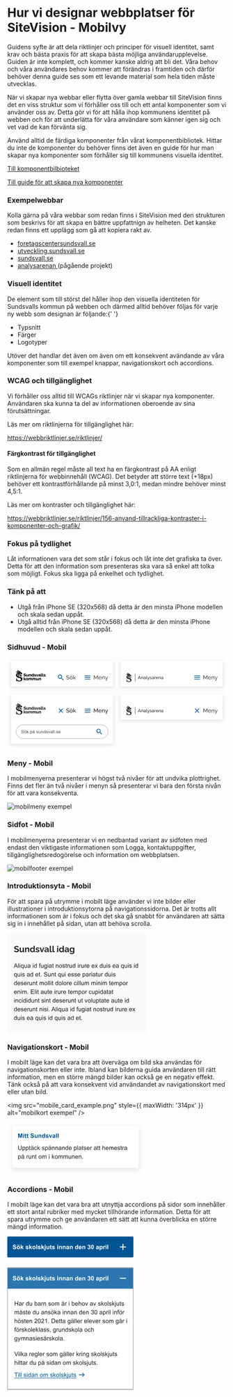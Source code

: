 
<Meta title="Guider/Hur vi designar webbplatser för SiteVision/Mobilvy" />

# Hur vi designar webbplatser för SiteVision - Mobilvy

<p>
  Guidens syfte är att dela riktlinjer och principer för visuell identitet, samt krav och bästa praxis för att skapa
  bästa möjliga användarupplevelse. Guiden är inte komplett, och kommer kanske aldrig att bli det. Våra behov och våra
  användares behov kommer att förändras i framtiden och därför behöver denna guide ses som ett levande material som hela
  tiden måste utvecklas.
</p>

<p>
  När vi skapar nya webbar eller flytta över gamla webbar till SiteVision finns det en viss struktur som vi förhåller
  oss till och ett antal komponenter som vi använder oss av. Detta gör vi för att hålla ihop kommunens identitet på
  webben och för att underlätta för våra användare som känner igen sig och vet vad de kan förvänta sig.
</p>

<p>
  Använd alltid de färdiga komponenter från vårat komponentbibliotek. Hittar du inte de komponenter du behöver finns det
  även en guide för hur man skapar nya komponenter som förhåller sig till kommunens visuella identitet.
</p>

<p>
  <a href="#">Till komponentbilbioteket</a>
</p>

<p>
  <a href="#">Till guide för att skapa nya komponenter</a>
</p>

### Exempelwebbar

<p>
  Kolla gärna på våra webbar som redan finns i SiteVision med den strukturen som beskrivs för att skapa en bättre
  uppfattnign av helheten. Det kanske redan finns ett upplägg som gå att kopiera rakt av.
</p>

- <a href="https://foretagscentersundsvall.se/" target="_blank">
    foretagscentersundsvall.se
  </a>
- <a href="https://utveckling.sundsvall.se/" target="_blank">
    utveckling.sundsvall.se
  </a>
- <a href="https://sundsvall.se/" target="_blank">
    sundsvall.se
  </a>
- <a href="https://analys.sundsvall.se/" target="_blank">
    analysarenan
  </a> (pågående projekt)

### Visuell identitet

<p>
  De element som till störst del håller ihop den visuella identiteten för Sundsvalls kommun på webben och därmed alltid
  behöver följas för varje ny webb som designan är följande:{' '}
</p>

- Typsnitt
- Färger
- Logotyper

<p>
  Utöver det handlar det även om även om ett konsekvent avändande av våra komponenter som till exempel knappar,
  navigationskort och accordions.
</p>

### WCAG och tillgänglighet

<p>
  Vi förhåller oss alltid till WCAGs riktlinjer när vi skapar nya komponenter. Användaren ska kunna ta del av
  informationen oberoende av sina förutsättningar.
</p>

<p>Läs mer om riktlinjerna för tillgänglighet här:</p>
<p>
  <a href="https://webbriktlinjer.se/riktlinjer/" target="_blank">
    https://webbriktlinjer.se/riktlinjer/
  </a>
</p>

#### Färgkontrast för tillgänglighet

<p>
  Som en allmän regel måste all text ha en färgkontrast på AA enligt riktlinjerna för webbinnehåll (WCAG). Det betyder
  att större text (+18px) behöver ett kontrastförhållande på minst 3,0:1, medan mindre behöver minst 4,5:1.
</p>

<p>Läs mer om kontraster och tillgänglighet här:</p>
<p>
  <a
    href="https://webbriktlinjer.se/riktlinjer/156-anvand-tillrackliga-kontraster-i-komponenter-och-grafik/"
    target="_blank"
  >
    https://webbriktlinjer.se/riktlinjer/156-anvand-tillrackliga-kontraster-i-komponenter-och-grafik/
  </a>
</p>

### Fokus på tydlighet

<p>
  Låt informationen vara det som står i fokus och låt inte det grafiska ta över. Detta för att den information som
  presenteras ska vara så enkel att tolka som möjligt. Fokus ska ligga på enkelhet och tydlighet.
</p>

### Tänk på att

- Utgå från iPhone SE (320x568) då detta är den minsta iPhone modellen och skala sedan uppåt.
- Utgå alltid från iPhone SE (320x568) då detta är den minsta iPhone modellen och skala sedan uppåt.

### Sidhuvud - Mobil

<svg width="688" height="284" viewBox="0 0 688 284" fill="none" xmlns="http://www.w3.org/2000/svg">
  <g filter="url(#filter0_d_609_9165)">
    <rect x="12" y="8" width="320" height="80" fill="white" />
  </g>
  <path
    d="M31.3521 39.0964C31.3521 39.0964 30.525 40.5668 31.9918 40.9793C33.8604 41.4418 35.8629 41.7379 37.7382 42.4864C38.264 42.6793 37.688 43.1717 37.3397 43.1518C34.1048 42.2668 31.0139 41.1557 27.2935 41.3153C28.1206 42.3134 29.3529 43.6707 29.6376 45.0281C30.9335 43.9968 32.9428 43.4279 34.5268 44.2629L32.6615 44.915C29.6979 46.0095 27.6953 49.1234 27.3872 52.0943C27.1093 55.4211 28.9109 58.3088 31.8277 59.8291C35.3572 61.6788 41.0032 60.8937 42.6073 64.6198C42.9924 65.5147 42.9623 67.2812 42.2121 68.3391C40.8726 70.0358 38.9706 70.5382 36.7269 70.2853C36.7269 70.2853 34.0948 69.926 32.5276 68.7417C30.2906 67.0417 29.6476 64.7894 29.3429 62.2644H28.0034C28.3081 65.4448 28.0034 68.6619 27.5446 71.6992L28.6865 71.8157C28.8553 71.3663 29.0649 70.9331 29.3128 70.5215C29.4462 70.3862 29.6233 70.3018 29.813 70.283C30.0027 70.2641 30.1931 70.3121 30.3509 70.4184C34.3091 73.1198 40.732 73.0998 44.4424 70.6114C46.9975 68.7417 47.9117 65.9072 47.1649 62.9597C45.4705 57.0612 38.6424 57.7266 34.1952 55.6739C32.7184 55.0917 31.2215 53.6778 31.2081 51.9412C31.1728 51.106 31.356 50.2759 31.7398 49.5319C32.1237 48.7879 32.6951 48.1554 33.3982 47.6962C33.7841 47.4607 34.2197 47.3172 34.6708 47.277C33.4652 48.5179 32.7218 49.9385 32.9328 51.7449C33.0901 53.2054 34.366 54.616 35.7691 55.0352C37.1723 55.4544 38.3879 54.8622 39.4193 54.0737L39.2987 53.4516C38.6507 53.6079 37.9744 53.6079 37.3263 53.4516C36.0873 53.0125 35.6318 51.8048 35.7357 50.5706C35.7494 50.4424 35.7917 50.3189 35.8594 50.2089C35.9272 50.099 36.0188 50.0054 36.1275 49.935C36.2362 49.8646 36.3593 49.8192 36.4879 49.8019C36.6164 49.7847 36.7473 49.7961 36.8709 49.8353C39.8982 51.0962 39.359 55.125 42.2289 56.5389C42.6392 56.6774 43.0772 56.7149 43.5053 56.6483C43.9334 56.5816 44.3389 56.4128 44.6869 56.1563C46.1905 55.0984 46.7263 53.7111 47.1449 52.0344C46.3345 52.9426 45.5977 53.914 44.4056 54.1369C43.8095 54.27 43.5014 54.1369 43.1498 53.6246C41.9744 51.7649 41.6027 48.6577 38.8366 48.3782C38.276 48.3535 37.7143 48.3914 37.1622 48.4913C37.8655 47.9224 38.7127 47.3602 39.657 47.3436C40.3246 47.3506 40.9799 47.522 41.5644 47.8425C42.1488 48.163 42.6441 48.6226 43.0058 49.18C43.1371 49.4802 43.1885 49.8089 43.1551 50.1346C43.1217 50.4603 43.0045 50.7719 42.8149 51.0397L43.4478 51.5121C44.496 50.1813 46.7196 48.468 46.6995 47.3402C46.5186 45.1445 43.1833 43.8171 41.2109 43.0353C41.3968 42.5558 41.4545 42.0366 41.3783 41.5283C40.9932 40.65 40.1828 40.5302 39.3925 40.2973C37.9525 39.8948 35.6318 39.7085 34.577 38.7803C33.5221 37.8521 34.001 36.8341 34.2656 35.7695C31.4995 38.7204 31.3521 39.0964 31.3521 39.0964ZM40.0288 43.7073C40.3798 43.898 40.6698 44.1827 40.8659 44.5291L37.8521 44.0433C38.4515 43.6208 39.359 43.2715 40.0288 43.7073Z"
    fill="black"
  />
  <path
    d="M57.1881 50.0308C57.099 49.9535 57.0012 49.8865 56.8968 49.8312C56.7038 49.7175 56.5036 49.6163 56.2973 49.5285C56.0444 49.4168 55.7836 49.3234 55.5171 49.249C55.2389 49.1728 54.9517 49.1337 54.6631 49.1326C54.3643 49.1138 54.0663 49.182 53.8059 49.3289C53.71 49.3923 53.6322 49.4791 53.58 49.5811C53.5278 49.6831 53.5029 49.7968 53.5078 49.9111C53.5023 50.0549 53.5499 50.1957 53.6418 50.307C53.7476 50.4263 53.8762 50.5235 54.0202 50.5931C54.216 50.6893 54.4214 50.7651 54.633 50.8193C54.8741 50.8925 55.1554 50.9723 55.4735 51.0588C55.8898 51.17 56.2991 51.3055 56.6992 51.4647C57.0371 51.5926 57.3516 51.7747 57.6301 52.0036C57.8844 52.218 58.087 52.4863 58.2229 52.7888C58.3676 53.1411 58.4371 53.5195 58.4272 53.8999C58.4396 54.3611 58.3373 54.8182 58.1291 55.2307C57.9388 55.5839 57.6668 55.8872 57.3355 56.1156C56.9909 56.3472 56.6059 56.5131 56.2002 56.6046C55.7612 56.7072 55.3117 56.7585 54.8607 56.7577C54.5077 56.7554 54.1552 56.7287 53.8059 56.6778C53.4482 56.6242 53.0946 56.5464 52.7477 56.445C52.4058 56.3442 52.0703 56.2232 51.743 56.0823C51.4277 55.9462 51.1251 55.7826 50.8389 55.5933L51.8033 53.7336C51.9181 53.8247 52.039 53.908 52.165 53.9831C52.3942 54.1238 52.6338 54.2472 52.8816 54.3524C53.1932 54.4839 53.5131 54.5951 53.8394 54.6851C54.191 54.779 54.5535 54.827 54.9177 54.8281C55.6879 54.8281 56.0763 54.5919 56.0763 54.1262C56.0783 54.0456 56.0639 53.9655 56.034 53.8906C56.0041 53.8157 55.9592 53.7476 55.9022 53.6903C55.7657 53.556 55.6071 53.4457 55.4334 53.3643C55.2002 53.2639 54.9608 53.1784 54.7167 53.1081C54.4388 53.0283 54.1374 52.9418 53.8126 52.842C53.4207 52.7261 53.0389 52.5793 52.6706 52.4029C52.3786 52.2666 52.1097 52.0858 51.8736 51.8672C51.6717 51.6739 51.5151 51.4388 51.4149 51.1786C51.3088 50.8819 51.2577 50.5685 51.2642 50.2537C51.2558 49.8026 51.3508 49.3555 51.5421 48.9463C51.7227 48.576 51.982 48.2491 52.3023 47.9882C52.6267 47.7283 52.9985 47.5329 53.3973 47.4126C53.8306 47.2771 54.2826 47.2097 54.7368 47.213C55.0682 47.2125 55.3989 47.2426 55.7247 47.3028C56.032 47.3633 56.3352 47.4433 56.6322 47.5424C56.9117 47.6351 57.1847 47.7462 57.4493 47.875C57.7083 47.997 57.9393 48.1201 58.1425 48.2443L57.1881 50.0308Z"
    fill="black"
  />
  <path
    d="M61.4338 56.7917C61.1299 56.8118 60.8254 56.7622 60.5438 56.6468C60.2622 56.5315 60.011 56.3534 59.8097 56.1264C59.3977 55.5573 59.1998 54.8627 59.2504 54.1635V49.7422H61.3802V53.7011C61.3582 54.0432 61.4461 54.3834 61.6314 54.6725C61.7138 54.7826 61.8224 54.8706 61.9475 54.9287C62.0726 54.9868 62.2102 55.0131 62.348 55.0052C62.6379 55.0033 62.9221 54.9252 63.1718 54.779C63.4758 54.5901 63.7206 54.3204 63.8784 54.0005V49.7422H66.0049V54.2999C65.9865 54.4573 66.0297 54.6157 66.1254 54.7424C66.245 54.8409 66.3954 54.895 66.5507 54.8954V56.662C66.3593 56.7011 66.1659 56.73 65.9714 56.7485C65.8039 56.7485 65.6633 56.7685 65.5394 56.7685C64.796 56.7685 64.3662 56.4735 64.2501 55.8835L64.2099 55.461C63.9112 55.8951 63.499 56.2401 63.0178 56.4591C62.5205 56.6834 61.9799 56.7969 61.4338 56.7917Z"
    fill="black"
  />
  <path
    d="M74.3298 56.6618H72.2034V52.7661C72.2321 52.4137 72.1401 52.0619 71.9422 51.7681C71.8594 51.6676 71.7544 51.5873 71.6353 51.5337C71.5162 51.48 71.3863 51.4544 71.2557 51.4587C71.0985 51.4601 70.9429 51.4906 70.7969 51.5485C70.6389 51.6117 70.492 51.6993 70.3616 51.808C70.2188 51.9205 70.0906 52.0501 69.9798 52.1939C69.8664 52.3434 69.7772 52.5095 69.7153 52.6863V56.6618H67.5854V49.742H69.4976V50.9031C69.7604 50.4862 70.1397 50.1544 70.5893 49.9483C71.0975 49.7179 71.6515 49.6042 72.2101 49.6156C72.5904 49.5979 72.9685 49.6817 73.3051 49.8585C73.5741 50.0088 73.7973 50.2283 73.9514 50.4939C74.1036 50.757 74.2057 51.0457 74.2528 51.3456C74.2999 51.6416 74.3245 51.9408 74.3265 52.2405L74.3298 56.6618Z"
    fill="black"
  />
  <path
    d="M78.489 56.7924C78.0338 56.797 77.5828 56.7051 77.1662 56.5229C76.768 56.346 76.412 56.0875 76.1214 55.7644C75.8291 55.4271 75.602 55.0392 75.4516 54.62C75.2829 54.1618 75.199 53.6772 75.2038 53.1894C75.201 52.7078 75.278 52.229 75.4315 51.7722C75.5706 51.3553 75.7876 50.9681 76.0711 50.6311C76.3416 50.3146 76.6743 50.0564 77.049 49.8726C77.4355 49.6849 77.8612 49.5903 78.2914 49.5964C78.7511 49.5883 79.2045 49.7032 79.6041 49.9291C79.992 50.1448 80.3103 50.4655 80.5216 50.854V47.0215H82.6481V54.2839C82.6265 54.4421 82.666 54.6026 82.7586 54.7331C82.8782 54.8315 83.0286 54.8856 83.1839 54.8861V56.6626C82.9925 56.702 82.7991 56.7309 82.6046 56.7491C82.4405 56.7491 82.2931 56.7691 82.1592 56.7691C81.4158 56.7491 80.9871 56.4564 80.8833 55.8842L80.8431 55.5115C80.6086 55.9224 80.2598 56.2574 79.8385 56.4763C79.4212 56.689 78.958 56.7975 78.489 56.7924ZM79.0582 55.0125C79.358 55.0101 79.6504 54.9198 79.8988 54.753C80.1682 54.5774 80.3846 54.3325 80.525 54.0444V52.5939C80.3966 52.2532 80.1722 51.9564 79.8787 51.7389C79.617 51.5281 79.2914 51.4109 78.9544 51.4062C78.7338 51.4032 78.516 51.4558 78.3215 51.5593C78.1321 51.6596 77.9638 51.7951 77.8259 51.9585C77.6781 52.1297 77.5645 52.3273 77.491 52.5407C77.4164 52.7661 77.3791 53.002 77.3805 53.2393C77.3622 53.7105 77.5278 54.1706 77.8426 54.5235C77.9982 54.6867 78.1873 54.8148 78.397 54.8992C78.6067 54.9835 78.8322 55.0222 79.0582 55.0125Z"
    fill="black"
  />
  <path
    d="M87.146 56.7918C86.8435 56.7926 86.5413 56.7715 86.2418 56.7286C85.9271 56.6854 85.6156 56.6255 85.3075 56.5523C85.0048 56.4798 84.7073 56.3875 84.4168 56.2762C84.1576 56.1785 83.9086 56.0559 83.6733 55.9102L84.5072 54.4863C84.9316 54.7334 85.3804 54.9363 85.8467 55.0918C86.2487 55.2294 86.6706 55.3013 87.0958 55.3047C87.3413 55.3199 87.5865 55.2693 87.8057 55.1584C87.8825 55.1173 87.9462 55.0556 87.9894 54.9803C88.0326 54.905 88.0537 54.8191 88.0502 54.7325C88.0455 54.6355 88.0109 54.5422 87.951 54.4654C87.8911 54.3886 87.8088 54.332 87.7153 54.3034C87.345 54.1555 86.9645 54.0343 86.5767 53.9407C86.1715 53.8387 85.7724 53.7143 85.3812 53.5681C85.0974 53.4707 84.8299 53.3316 84.5875 53.1556C84.4035 53.0192 84.2563 52.8398 84.1589 52.6333C84.063 52.4165 84.0162 52.1814 84.0216 51.9446C84.018 51.6103 84.0937 51.2798 84.2426 50.9799C84.3878 50.6916 84.5961 50.4393 84.8521 50.2413C85.1233 50.0316 85.4293 49.8706 85.7563 49.7656C86.1289 49.6491 86.5177 49.5919 86.9082 49.5959C87.415 49.5976 87.9189 49.6704 88.4051 49.8121C88.9218 49.9604 89.4222 50.1599 89.8987 50.4076L89.0615 51.7384C88.6903 51.5286 88.3001 51.3537 87.8961 51.2161C87.5722 51.108 87.2331 51.0519 86.8915 51.0497C86.6598 51.0379 86.429 51.086 86.2217 51.1895C86.1394 51.2297 86.0707 51.2931 86.0243 51.3717C85.9779 51.4504 85.9557 51.5409 85.9605 51.6319C85.9592 51.7182 85.9812 51.8032 86.0242 51.8781C86.0846 51.9547 86.1612 52.0171 86.2485 52.0611C86.3774 52.1286 86.5133 52.1821 86.6537 52.2208C86.8212 52.2673 87.0288 52.3239 87.2766 52.3838C87.7923 52.5169 88.2243 52.6499 88.5793 52.7797C88.888 52.887 89.18 53.0371 89.4466 53.2255C89.6511 53.3678 89.8149 53.5604 89.9221 53.7844C90.0249 54.0216 90.0751 54.278 90.0695 54.5362C90.0749 54.8583 90.005 55.1772 89.8652 55.4678C89.7263 55.7478 89.5219 55.9908 89.2691 56.1764C88.99 56.3808 88.6756 56.533 88.3415 56.6255C87.9525 56.7346 87.5503 56.7906 87.146 56.7918Z"
    fill="black"
  />
  <path
    d="M92.634 56.662L90.1626 49.7422H92.3426L93.873 54.9886L95.4134 49.7422H97.4227L94.9479 56.662H92.634Z"
    fill="black"
  />
  <path
    d="M99.8547 56.7914C99.527 56.795 99.2014 56.7398 98.8936 56.6284C98.6101 56.5253 98.3496 56.3683 98.1267 56.166C97.9147 55.9675 97.745 55.7288 97.6277 55.464C97.4971 55.1779 97.4321 54.8665 97.4373 54.5524C97.4425 54.2383 97.5178 53.9292 97.6579 53.6475C97.8078 53.3632 98.0194 53.1155 98.2774 52.9223C98.5604 52.7099 98.879 52.5489 99.2184 52.4466C99.6114 52.3284 100.02 52.27 100.431 52.2736C100.716 52.2741 101 52.2986 101.281 52.3468C101.529 52.388 101.77 52.4618 101.998 52.5663V52.2336C101.998 51.4352 101.536 51.0327 100.601 51.0327C100.23 51.0323 99.8615 51.0977 99.5131 51.2256C99.1271 51.3729 98.7605 51.5661 98.4214 51.8012L97.7985 50.4704C98.2422 50.1824 98.7247 49.9583 99.2318 49.8051C99.7458 49.6536 100.28 49.5785 100.816 49.5822C101.871 49.5822 102.688 49.8283 103.26 50.3207C103.558 50.5945 103.791 50.9311 103.941 51.3059C104.091 51.6807 104.155 52.0841 104.128 52.4865V54.2697C104.111 54.4269 104.154 54.5847 104.248 54.7121C104.368 54.8106 104.518 54.8647 104.674 54.8652V56.6617C104.487 56.7026 104.298 56.7315 104.108 56.7482C103.933 56.7482 103.773 56.7681 103.649 56.7681C103.334 56.7795 103.024 56.696 102.758 56.5286C102.654 56.4517 102.566 56.3551 102.5 56.2443C102.434 56.1335 102.391 56.0107 102.373 55.8832L102.333 55.5505C102.036 55.9335 101.656 56.245 101.221 56.462C100.798 56.6773 100.33 56.7902 99.8547 56.7914ZM100.478 55.2744C100.706 55.2738 100.933 55.2333 101.147 55.1546C101.347 55.0812 101.529 54.9679 101.683 54.8219C101.769 54.7669 101.841 54.693 101.894 54.6059C101.947 54.5188 101.979 54.4209 101.988 54.3196V53.6542C101.792 53.5818 101.591 53.5272 101.385 53.4912C101.185 53.4531 100.982 53.4331 100.779 53.4313C100.438 53.4158 100.101 53.5091 99.8178 53.6974C99.6988 53.7715 99.6015 53.8753 99.5357 53.9985C99.4698 54.1218 99.4378 54.26 99.4428 54.3994C99.4401 54.5192 99.4654 54.6379 99.5165 54.7464C99.5676 54.8549 99.6432 54.9502 99.7375 55.0249C99.9453 55.1948 100.208 55.2835 100.478 55.2744Z"
    fill="black"
  />
  <path
    d="M105.557 47.0215H107.674V54.0677C107.674 54.5967 107.901 54.8628 108.363 54.8628C108.477 54.8589 108.589 54.841 108.698 54.8096C108.814 54.7768 108.926 54.7322 109.033 54.6765L109.348 56.3965C109.055 56.5294 108.747 56.6266 108.43 56.6859C108.116 56.7546 107.795 56.7903 107.473 56.7924C106.957 56.8241 106.448 56.6546 106.056 56.32C105.882 56.1375 105.748 55.9212 105.662 55.6848C105.576 55.4483 105.541 55.1968 105.557 54.946V47.0215Z"
    fill="black"
  />
  <path
    d="M109.931 47.0215H112.061V54.0677C112.061 54.5967 112.292 54.8628 112.75 54.8628C112.864 54.8589 112.976 54.841 113.085 54.8096C113.207 54.7785 113.325 54.7339 113.437 54.6765L113.718 56.3798C113.426 56.5137 113.117 56.6109 112.801 56.6693C112.486 56.7381 112.165 56.7738 111.843 56.7757C111.328 56.8077 110.821 56.6381 110.43 56.3033C110.255 56.1215 110.119 55.9054 110.033 55.6689C109.947 55.4323 109.911 55.1805 109.927 54.9293L109.931 47.0215Z"
    fill="black"
  />
  <path
    d="M117.244 56.7918C116.94 56.792 116.635 56.7698 116.334 56.7253C116.019 56.682 115.704 56.6222 115.399 56.549C115.096 56.476 114.797 56.3837 114.505 56.2728C114.246 56.1744 113.997 56.0519 113.762 55.9069L114.599 54.483C115.023 54.7302 115.472 54.9331 115.938 55.0885C116.341 55.2255 116.762 55.2974 117.187 55.3014C117.434 55.3165 117.68 55.2659 117.901 55.155C117.977 55.1145 118.041 55.0534 118.084 54.9787C118.127 54.9039 118.149 54.8186 118.145 54.7325C118.141 54.6353 118.107 54.5418 118.047 54.4649C117.987 54.388 117.904 54.3316 117.81 54.3034C117.439 54.1554 117.057 54.0342 116.668 53.9407C116.262 53.8387 115.862 53.7143 115.47 53.5681C115.187 53.4714 114.92 53.3323 114.679 53.1556C114.494 53.0194 114.346 52.84 114.247 52.6333C114.154 52.416 114.109 52.1809 114.117 51.9446C114.112 51.6105 114.187 51.28 114.334 50.9799C114.478 50.6918 114.685 50.4394 114.94 50.2413C115.212 50.0309 115.52 49.8698 115.848 49.7656C116.221 49.6491 116.609 49.5919 117 49.5959C117.506 49.5976 118.008 49.6704 118.493 49.8121C119.014 49.9592 119.518 50.1587 119.997 50.4076L119.16 51.7384C118.79 51.5287 118.401 51.3538 117.998 51.2161C117.674 51.1083 117.335 51.0522 116.993 51.0497C116.762 51.0395 116.531 51.0876 116.324 51.1895C116.242 51.2305 116.174 51.2942 116.129 51.3727C116.083 51.4513 116.061 51.5413 116.066 51.6319C116.063 51.7183 116.085 51.8038 116.129 51.8781C116.196 51.9615 116.282 52.0277 116.38 52.0711C116.51 52.139 116.647 52.1925 116.789 52.2307C116.956 52.2773 117.164 52.3339 117.412 52.3938C117.924 52.5268 118.356 52.6599 118.715 52.7897C119.022 52.8969 119.313 53.047 119.578 53.2354C119.785 53.3778 119.953 53.5701 120.064 53.7944C120.167 54.0316 120.217 54.288 120.211 54.5462C120.216 54.8685 120.145 55.1874 120.004 55.4777C119.861 55.7589 119.652 56.0019 119.394 56.1863C119.114 56.3902 118.798 56.5423 118.463 56.6355C118.066 56.743 117.656 56.7957 117.244 56.7918Z"
    fill="black"
  />
  <path
    d="M56.0226 68.5462L54.1975 65.7617L53.4541 66.5302V68.5462H51.3276V58.8984H53.4541V64.4875L55.8183 61.6065H58.0821L55.5672 64.6006L58.2797 68.5462H56.0226Z"
    fill="black"
  />
  <path
    d="M61.7388 68.6784C61.1944 68.6879 60.6537 68.5895 60.1481 68.389C59.7054 68.2102 59.305 67.9417 58.9727 67.6005C58.6549 67.2712 58.4087 66.8805 58.2494 66.4527C57.9188 65.5708 57.9188 64.6001 58.2494 63.7181C58.4087 63.2903 58.6549 62.8996 58.9727 62.5703C59.3074 62.2303 59.707 61.96 60.1481 61.7752C60.6526 61.5704 61.1938 61.4696 61.7388 61.4791C62.2804 61.47 62.8183 61.5707 63.3194 61.7752C63.7537 61.9616 64.1464 62.2319 64.4747 62.5703C64.8005 62.8965 65.0548 63.2861 65.2215 63.7148C65.3904 64.1522 65.4767 64.6169 65.476 65.0854C65.4767 65.5512 65.3927 66.0133 65.2282 66.4494C65.0653 66.8865 64.8118 67.2847 64.4842 67.6183C64.1565 67.9518 63.7619 68.2133 63.3261 68.3856C62.8218 68.5871 62.2822 68.6866 61.7388 68.6784ZM60.1816 65.0887C60.1574 65.5648 60.3139 66.0326 60.6203 66.3995C60.7578 66.5596 60.9296 66.6872 61.1231 66.773C61.3166 66.8588 61.5269 66.9005 61.7388 66.8952C61.9495 66.8982 62.1581 66.8526 62.3482 66.7621C62.5348 66.6749 62.7013 66.5503 62.8371 66.3962C62.9835 66.2264 63.097 66.0313 63.172 65.8206C63.2556 65.5857 63.2964 65.3379 63.2926 65.0887C63.3209 64.606 63.1642 64.1306 62.8539 63.758C62.7189 63.5992 62.55 63.4723 62.3594 63.3865C62.1688 63.3007 61.9613 63.2583 61.7521 63.2623C61.5384 63.2614 61.3269 63.3068 61.1326 63.3954C60.9443 63.4812 60.7773 63.6073 60.6437 63.7647C60.4942 63.9322 60.3803 64.1279 60.3088 64.3402C60.2225 64.5804 60.1794 64.8337 60.1816 65.0887Z"
    fill="black"
  />
  <path
    d="M77.4009 68.5448H75.271V64.649C75.2999 64.2989 75.2142 63.9488 75.0266 63.651C74.9486 63.5493 74.8468 63.4681 74.7301 63.4142C74.6135 63.3603 74.4853 63.3354 74.3568 63.3416C74.0489 63.3506 73.7544 63.4686 73.5263 63.6743C73.2504 63.91 73.0462 64.2177 72.937 64.5625V68.5448H70.8373V64.649C70.8652 64.2985 70.7783 63.9484 70.5895 63.651C70.5111 63.5498 70.4093 63.4688 70.2927 63.4149C70.1761 63.3611 70.0482 63.3359 69.9197 63.3416C69.6119 63.3509 69.3175 63.4689 69.0892 63.6743C68.8097 63.9122 68.6031 64.2235 68.4932 64.5725V68.5448H66.3667V61.6116H68.2822V62.776C68.5321 62.3599 68.8971 62.0239 69.3337 61.8079C69.814 61.579 70.3415 61.465 70.8741 61.4752C71.1316 61.4702 71.3883 61.5061 71.6343 61.5817C71.8374 61.6448 72.0278 61.7427 72.1969 61.8711C72.3484 61.9918 72.4786 62.1369 72.582 62.3003C72.6822 62.4633 72.7567 62.6406 72.803 62.8259C73.0505 62.4051 73.4096 62.0599 73.8411 61.8279C74.3012 61.596 74.8122 61.4816 75.328 61.4952C75.7011 61.4786 76.0717 61.5637 76.3996 61.7414C76.6607 61.8947 76.8776 62.1124 77.0291 62.3735C77.1812 62.6364 77.2823 62.9253 77.3272 63.2252C77.3769 63.5221 77.4026 63.8224 77.4042 64.1234L77.4009 68.5448Z"
    fill="black"
  />
  <path
    d="M89.6839 68.5448H87.5574V64.649C87.5853 64.2985 87.4984 63.9484 87.3096 63.651C87.2316 63.5493 87.1299 63.4681 87.0132 63.4142C86.8965 63.3603 86.7684 63.3354 86.6399 63.3416C86.3309 63.3501 86.0352 63.4681 85.806 63.6743C85.537 63.9162 85.34 64.2269 85.2368 64.5725V68.5448H83.107V64.649C83.1359 64.2989 83.0501 63.9488 82.8625 63.651C82.7849 63.5489 82.6832 63.4673 82.5664 63.4134C82.4496 63.3594 82.3213 63.3348 82.1927 63.3416C81.8848 63.3504 81.5902 63.4684 81.3622 63.6743C81.0833 63.9108 80.8778 64.2211 80.7695 64.5692V68.5448H78.6431V61.6116H80.5485V62.776C80.7993 62.3606 81.164 62.0248 81.6 61.8079C82.0803 61.579 82.6079 61.465 83.1404 61.4752C83.3979 61.4702 83.6546 61.5061 83.9006 61.5817C84.1037 61.6448 84.2941 61.7427 84.4632 61.8711C84.6157 61.9918 84.747 62.1368 84.8517 62.3003C84.9508 62.4634 85.0242 62.6407 85.0693 62.8259C85.3178 62.4058 85.6766 62.0608 86.1074 61.8279C86.5689 61.5964 87.0809 61.482 87.5976 61.4952C87.9697 61.4785 88.3392 61.5636 88.6659 61.7414C88.9277 61.8939 89.1447 62.1118 89.2954 62.3735C89.4471 62.6368 89.5493 62.9254 89.5968 63.2252C89.6438 63.5223 89.6685 63.8226 89.6705 64.1234L89.6839 68.5448Z"
    fill="black"
  />
  <path
    d="M93.0597 68.6795C92.7565 68.6975 92.4531 68.647 92.1724 68.5317C91.8917 68.4165 91.6409 68.2395 91.4389 68.0141C91.0267 67.4428 90.8299 66.7456 90.883 66.0446V61.6133H93.0061V65.5888C92.9851 65.9313 93.0742 66.2715 93.2606 66.5603C93.3436 66.6697 93.4524 66.7572 93.5773 66.8152C93.7022 66.8732 93.8396 66.8999 93.9773 66.893C94.2678 66.8912 94.5528 66.8144 94.8044 66.6701C95.1058 66.4791 95.349 66.2099 95.5076 65.8916V61.6133H97.6274V66.171C97.6136 66.3281 97.6563 66.4849 97.748 66.6135C97.868 66.7108 98.0183 66.7637 98.1732 66.7632V68.5464C97.9833 68.5871 97.7909 68.616 97.5973 68.6329C97.4332 68.6329 97.2858 68.6529 97.1619 68.6529C96.4185 68.6529 95.9865 68.3501 95.8727 67.7679L95.8325 67.3454C95.5361 67.7803 95.1247 68.1256 94.6437 68.3435C94.1469 68.5696 93.6061 68.6843 93.0597 68.6795Z"
    fill="black"
  />
  <path
    d="M105.955 68.5458H103.829V64.6501C103.859 64.298 103.768 63.9461 103.571 63.652C103.488 63.5515 103.383 63.4713 103.264 63.4176C103.145 63.364 103.015 63.3383 102.885 63.3426C102.728 63.3431 102.573 63.3747 102.429 63.4358C102.27 63.4982 102.122 63.5858 101.99 63.6953C101.848 63.809 101.719 63.9397 101.609 64.0845C101.494 64.2316 101.404 64.397 101.344 64.5735V68.5458H99.2144V61.6127H101.13V62.7771C101.391 62.3583 101.771 62.0252 102.222 61.8189C102.729 61.5873 103.284 61.4736 103.842 61.4863C104.224 61.4704 104.603 61.5553 104.941 61.7324C105.207 61.8834 105.429 62.1014 105.584 62.3645C105.737 62.6268 105.838 62.9159 105.882 63.2162C105.93 63.5132 105.955 63.8136 105.955 64.1144V68.5458Z"
    fill="black"
  />
  <path
    d="M171.5 62H170.71L170.43 61.73C171.41 60.59 172 59.11 172 57.5C172 53.91 169.09 51 165.5 51C161.91 51 159 53.91 159 57.5C159 61.09 161.91 64 165.5 64C167.11 64 168.59 63.41 169.73 62.43L170 62.71V63.5L175 68.49L176.49 67L171.5 62ZM165.5 62C163.01 62 161 59.99 161 57.5C161 55.01 163.01 53 165.5 53C167.99 53 170 55.01 170 57.5C170 59.99 167.99 62 165.5 62Z"
    fill="#005595"
  />
  <path
    d="M193.312 55.902C193.012 55.566 192.55 55.26 191.926 54.984C191.302 54.708 190.606 54.57 189.838 54.57C188.854 54.57 188.128 54.756 187.66 55.128C187.192 55.5 186.958 56.01 186.958 56.658C186.958 57.114 187.078 57.474 187.318 57.738C187.558 58.002 187.924 58.218 188.416 58.386C188.92 58.554 189.556 58.728 190.324 58.908C191.212 59.1 191.98 59.334 192.628 59.61C193.276 59.886 193.774 60.258 194.122 60.726C194.47 61.182 194.644 61.794 194.644 62.562C194.644 63.378 194.44 64.05 194.032 64.578C193.624 65.106 193.066 65.496 192.358 65.748C191.662 66 190.876 66.126 190 66.126C188.008 66.126 186.274 65.526 184.798 64.326L185.572 62.958C185.836 63.222 186.19 63.486 186.634 63.75C187.09 64.014 187.606 64.236 188.182 64.416C188.77 64.584 189.388 64.668 190.036 64.668C190.948 64.668 191.656 64.506 192.16 64.182C192.664 63.846 192.916 63.36 192.916 62.724C192.916 62.244 192.772 61.86 192.484 61.572C192.208 61.284 191.794 61.044 191.242 60.852C190.69 60.66 190.018 60.468 189.226 60.276C188.362 60.06 187.636 59.826 187.048 59.574C186.46 59.31 186.016 58.968 185.716 58.548C185.428 58.128 185.284 57.582 185.284 56.91C185.284 56.094 185.482 55.404 185.878 54.84C186.274 54.276 186.82 53.85 187.516 53.562C188.212 53.274 188.998 53.13 189.874 53.13C190.726 53.13 191.5 53.262 192.196 53.526C192.904 53.79 193.528 54.144 194.068 54.588L193.312 55.902ZM200.627 66.18C199.691 66.18 198.863 65.958 198.143 65.514C197.435 65.058 196.883 64.464 196.487 63.732C196.091 62.988 195.893 62.184 195.893 61.32C195.893 60.444 196.091 59.64 196.487 58.908C196.895 58.164 197.453 57.57 198.161 57.126C198.881 56.67 199.703 56.442 200.627 56.442C201.563 56.442 202.385 56.67 203.093 57.126C203.813 57.57 204.371 58.164 204.767 58.908C205.175 59.64 205.379 60.444 205.379 61.32C205.379 62.184 205.175 62.988 204.767 63.732C204.371 64.464 203.819 65.058 203.111 65.514C202.403 65.958 201.575 66.18 200.627 66.18ZM197.513 61.338C197.513 61.986 197.651 62.574 197.927 63.102C198.215 63.63 198.593 64.05 199.061 64.362C199.529 64.662 200.051 64.812 200.627 64.812C201.203 64.812 201.725 64.656 202.193 64.344C202.673 64.032 203.051 63.612 203.327 63.084C203.615 62.544 203.759 61.95 203.759 61.302C203.759 60.654 203.615 60.066 203.327 59.538C203.051 59.01 202.673 58.59 202.193 58.278C201.725 57.966 201.203 57.81 200.627 57.81C200.051 57.81 199.529 57.972 199.061 58.296C198.593 58.608 198.215 59.028 197.927 59.556C197.651 60.084 197.513 60.678 197.513 61.338ZM198.503 54.75V52.914H199.835V54.75H198.503ZM201.419 54.75V52.914H202.751V54.75H201.419ZM213.923 66L210.665 61.428L208.883 63.102V66H207.299V52.86H208.883V61.446L213.743 56.622H215.453L211.709 60.51L215.633 66H213.923Z"
    fill="#4B4B4B"
  />
  <path d="M243 66H261V64H243V66ZM243 61H261V59H243V61ZM243 54V56H261V54H243Z" fill="#005595" />
  <path
    d="M282.853 66V56.244L278.641 63.75H277.651L273.421 56.244V66H271.801V53.22H273.511L278.137 61.518L282.781 53.22H284.473V66H282.853ZM291.281 66.18C290.345 66.18 289.517 65.958 288.797 65.514C288.077 65.07 287.513 64.476 287.105 63.732C286.697 62.988 286.493 62.178 286.493 61.302C286.493 60.414 286.697 59.604 287.105 58.872C287.513 58.14 288.077 57.552 288.797 57.108C289.529 56.664 290.363 56.442 291.299 56.442C292.247 56.442 293.069 56.67 293.765 57.126C294.473 57.57 295.019 58.158 295.403 58.89C295.799 59.61 295.997 60.39 295.997 61.23C295.997 61.494 295.985 61.698 295.961 61.842H288.167C288.215 62.454 288.383 63 288.671 63.48C288.971 63.948 289.355 64.32 289.823 64.596C290.291 64.86 290.795 64.992 291.335 64.992C291.911 64.992 292.451 64.848 292.955 64.56C293.471 64.272 293.825 63.894 294.017 63.426L295.385 63.804C295.085 64.5 294.563 65.07 293.819 65.514C293.075 65.958 292.229 66.18 291.281 66.18ZM288.113 60.744H294.521C294.473 60.132 294.299 59.592 293.999 59.124C293.699 58.656 293.315 58.29 292.847 58.026C292.379 57.762 291.863 57.63 291.299 57.63C290.747 57.63 290.237 57.762 289.769 58.026C289.301 58.29 288.917 58.656 288.617 59.124C288.329 59.592 288.161 60.132 288.113 60.744ZM305.911 66H304.327V60.744C304.327 59.748 304.171 59.022 303.859 58.566C303.559 58.098 303.097 57.864 302.473 57.864C302.041 57.864 301.609 57.972 301.177 58.188C300.757 58.404 300.379 58.698 300.043 59.07C299.719 59.43 299.485 59.85 299.341 60.33V66H297.757V56.604H299.197V58.62C299.569 57.96 300.103 57.432 300.799 57.036C301.507 56.64 302.275 56.442 303.103 56.442C303.835 56.442 304.399 56.616 304.795 56.964C305.203 57.3 305.491 57.768 305.659 58.368C305.827 58.956 305.911 59.628 305.911 60.384V66ZM308.631 68.556C308.787 68.568 308.943 68.58 309.099 68.592C309.255 68.616 309.375 68.628 309.459 68.628C309.651 68.628 309.819 68.562 309.963 68.43C310.107 68.298 310.263 68.04 310.431 67.656C310.611 67.284 310.839 66.732 311.115 66L307.137 56.604H308.811L311.979 64.398L314.841 56.604H316.407L311.835 68.466C311.679 68.886 311.397 69.252 310.989 69.564C310.593 69.888 310.059 70.05 309.387 70.05C309.279 70.05 309.165 70.044 309.045 70.032C308.937 70.02 308.799 69.996 308.631 69.96V68.556Z"
    fill="#4B4B4B"
  />
  <g filter="url(#filter1_d_609_9165)">
    <rect x="12" y="112" width="320" height="80" fill="white" />
  </g>
  <path
    d="M31.3521 143.096C31.3521 143.096 30.525 144.567 31.9918 144.979C33.8604 145.442 35.8629 145.738 37.7382 146.486C38.264 146.679 37.688 147.172 37.3397 147.152C34.1048 146.267 31.0139 145.156 27.2935 145.315C28.1206 146.313 29.3529 147.671 29.6376 149.028C30.9335 147.997 32.9428 147.428 34.5268 148.263L32.6615 148.915C29.6979 150.009 27.6953 153.123 27.3872 156.094C27.1093 159.421 28.9109 162.309 31.8277 163.829C35.3572 165.679 41.0032 164.894 42.6073 168.62C42.9924 169.515 42.9623 171.281 42.2121 172.339C40.8726 174.036 38.9706 174.538 36.7269 174.285C36.7269 174.285 34.0948 173.926 32.5276 172.742C30.2906 171.042 29.6476 168.789 29.3429 166.264H28.0034C28.3081 169.445 28.0034 172.662 27.5446 175.699L28.6865 175.816C28.8553 175.366 29.0649 174.933 29.3128 174.522C29.4462 174.386 29.6233 174.302 29.813 174.283C30.0027 174.264 30.1931 174.312 30.3509 174.418C34.3091 177.12 40.732 177.1 44.4424 174.611C46.9975 172.742 47.9117 169.907 47.1649 166.96C45.4705 161.061 38.6424 161.727 34.1952 159.674C32.7184 159.092 31.2215 157.678 31.2081 155.941C31.1728 155.106 31.356 154.276 31.7398 153.532C32.1237 152.788 32.6951 152.155 33.3982 151.696C33.7841 151.461 34.2197 151.317 34.6708 151.277C33.4652 152.518 32.7218 153.938 32.9328 155.745C33.0901 157.205 34.366 158.616 35.7691 159.035C37.1723 159.454 38.3879 158.862 39.4193 158.074L39.2987 157.452C38.6507 157.608 37.9744 157.608 37.3263 157.452C36.0873 157.012 35.6318 155.805 35.7357 154.571C35.7494 154.442 35.7917 154.319 35.8594 154.209C35.9272 154.099 36.0188 154.005 36.1275 153.935C36.2362 153.865 36.3593 153.819 36.4879 153.802C36.6164 153.785 36.7473 153.796 36.8709 153.835C39.8982 155.096 39.359 159.125 42.2289 160.539C42.6392 160.677 43.0772 160.715 43.5053 160.648C43.9334 160.582 44.3389 160.413 44.6869 160.156C46.1905 159.098 46.7263 157.711 47.1449 156.034C46.3345 156.943 45.5977 157.914 44.4056 158.137C43.8095 158.27 43.5014 158.137 43.1498 157.625C41.9744 155.765 41.6027 152.658 38.8366 152.378C38.276 152.353 37.7143 152.391 37.1622 152.491C37.8655 151.922 38.7127 151.36 39.657 151.344C40.3246 151.351 40.9799 151.522 41.5644 151.843C42.1488 152.163 42.6441 152.623 43.0058 153.18C43.1371 153.48 43.1885 153.809 43.1551 154.135C43.1217 154.46 43.0045 154.772 42.8149 155.04L43.4478 155.512C44.496 154.181 46.7196 152.468 46.6995 151.34C46.5186 149.145 43.1833 147.817 41.2109 147.035C41.3968 146.556 41.4545 146.037 41.3783 145.528C40.9932 144.65 40.1828 144.53 39.3925 144.297C37.9525 143.895 35.6318 143.708 34.577 142.78C33.5221 141.852 34.001 140.834 34.2656 139.77C31.4995 142.72 31.3521 143.096 31.3521 143.096ZM40.0288 147.707C40.3798 147.898 40.6698 148.183 40.8659 148.529L37.8521 148.043C38.4515 147.621 39.359 147.272 40.0288 147.707Z"
    fill="#212121"
  />
  <path
    d="M57.1881 154.031C57.099 153.953 57.0012 153.887 56.8968 153.831C56.7038 153.717 56.5036 153.616 56.2973 153.528C56.0444 153.417 55.7836 153.323 55.5171 153.249C55.2389 153.173 54.9517 153.134 54.6631 153.133C54.3643 153.114 54.0663 153.182 53.8059 153.329C53.71 153.392 53.6322 153.479 53.58 153.581C53.5278 153.683 53.5029 153.797 53.5078 153.911C53.5023 154.055 53.5499 154.196 53.6418 154.307C53.7476 154.426 53.8762 154.524 54.0202 154.593C54.216 154.689 54.4214 154.765 54.633 154.819C54.8741 154.892 55.1554 154.972 55.4735 155.059C55.8898 155.17 56.2991 155.306 56.6992 155.465C57.0371 155.593 57.3516 155.775 57.6301 156.004C57.8844 156.218 58.087 156.486 58.2229 156.789C58.3676 157.141 58.4371 157.519 58.4272 157.9C58.4396 158.361 58.3373 158.818 58.1291 159.231C57.9388 159.584 57.6668 159.887 57.3355 160.116C56.9909 160.347 56.6059 160.513 56.2002 160.605C55.7612 160.707 55.3117 160.759 54.8607 160.758C54.5077 160.755 54.1552 160.729 53.8059 160.678C53.4482 160.624 53.0946 160.546 52.7477 160.445C52.4058 160.344 52.0703 160.223 51.743 160.082C51.4277 159.946 51.1251 159.783 50.8389 159.593L51.8033 157.734C51.9181 157.825 52.039 157.908 52.165 157.983C52.3942 158.124 52.6338 158.247 52.8816 158.352C53.1932 158.484 53.5131 158.595 53.8394 158.685C54.191 158.779 54.5535 158.827 54.9177 158.828C55.6879 158.828 56.0763 158.592 56.0763 158.126C56.0783 158.046 56.0639 157.965 56.034 157.891C56.0041 157.816 55.9592 157.748 55.9022 157.69C55.7657 157.556 55.6071 157.446 55.4334 157.364C55.2002 157.264 54.9608 157.178 54.7167 157.108C54.4388 157.028 54.1374 156.942 53.8126 156.842C53.4207 156.726 53.0389 156.579 52.6706 156.403C52.3786 156.267 52.1097 156.086 51.8736 155.867C51.6717 155.674 51.5151 155.439 51.4149 155.179C51.3088 154.882 51.2577 154.569 51.2642 154.254C51.2558 153.803 51.3508 153.356 51.5421 152.946C51.7227 152.576 51.982 152.249 52.3023 151.988C52.6267 151.728 52.9985 151.533 53.3973 151.413C53.8306 151.277 54.2826 151.21 54.7368 151.213C55.0682 151.213 55.3989 151.243 55.7247 151.303C56.032 151.363 56.3352 151.443 56.6322 151.542C56.9117 151.635 57.1847 151.746 57.4493 151.875C57.7083 151.997 57.9393 152.12 58.1425 152.244L57.1881 154.031Z"
    fill="#212121"
  />
  <path
    d="M61.4338 160.792C61.1299 160.812 60.8254 160.762 60.5438 160.647C60.2622 160.531 60.011 160.353 59.8097 160.126C59.3977 159.557 59.1998 158.863 59.2504 158.164V153.742H61.3802V157.701C61.3582 158.043 61.4461 158.383 61.6314 158.673C61.7138 158.783 61.8224 158.871 61.9475 158.929C62.0726 158.987 62.2102 159.013 62.348 159.005C62.6379 159.003 62.9221 158.925 63.1718 158.779C63.4758 158.59 63.7206 158.32 63.8784 158.001V153.742H66.0049V158.3C65.9865 158.457 66.0297 158.616 66.1254 158.742C66.245 158.841 66.3954 158.895 66.5507 158.895V160.662C66.3593 160.701 66.1659 160.73 65.9714 160.748C65.8039 160.748 65.6633 160.768 65.5394 160.768C64.796 160.768 64.3662 160.473 64.2501 159.884L64.2099 159.461C63.9112 159.895 63.499 160.24 63.0178 160.459C62.5205 160.683 61.9799 160.797 61.4338 160.792Z"
    fill="#212121"
  />
  <path
    d="M74.3298 160.662H72.2034V156.766C72.2321 156.414 72.1401 156.062 71.9422 155.768C71.8594 155.668 71.7544 155.587 71.6353 155.534C71.5162 155.48 71.3863 155.454 71.2557 155.459C71.0985 155.46 70.9429 155.491 70.7969 155.548C70.6389 155.612 70.492 155.699 70.3616 155.808C70.2188 155.92 70.0906 156.05 69.9798 156.194C69.8664 156.343 69.7772 156.51 69.7153 156.686V160.662H67.5854V153.742H69.4976V154.903C69.7604 154.486 70.1397 154.154 70.5893 153.948C71.0975 153.718 71.6515 153.604 72.2101 153.616C72.5904 153.598 72.9685 153.682 73.3051 153.858C73.5741 154.009 73.7973 154.228 73.9514 154.494C74.1036 154.757 74.2057 155.046 74.2528 155.346C74.2999 155.642 74.3245 155.941 74.3265 156.24L74.3298 160.662Z"
    fill="#212121"
  />
  <path
    d="M78.489 160.792C78.0338 160.797 77.5828 160.705 77.1662 160.523C76.768 160.346 76.412 160.087 76.1214 159.764C75.8291 159.427 75.602 159.039 75.4516 158.62C75.2829 158.162 75.199 157.677 75.2038 157.189C75.201 156.708 75.278 156.229 75.4315 155.772C75.5706 155.355 75.7876 154.968 76.0711 154.631C76.3416 154.315 76.6743 154.056 77.049 153.873C77.4355 153.685 77.8612 153.59 78.2914 153.596C78.7511 153.588 79.2045 153.703 79.6041 153.929C79.992 154.145 80.3103 154.466 80.5216 154.854V151.021H82.6481V158.284C82.6265 158.442 82.666 158.603 82.7586 158.733C82.8782 158.832 83.0286 158.886 83.1839 158.886V160.663C82.9925 160.702 82.7991 160.731 82.6046 160.749C82.4405 160.749 82.2931 160.769 82.1592 160.769C81.4158 160.749 80.9871 160.456 80.8833 159.884L80.8431 159.512C80.6086 159.922 80.2598 160.257 79.8385 160.476C79.4212 160.689 78.958 160.798 78.489 160.792ZM79.0582 159.013C79.358 159.01 79.6504 158.92 79.8988 158.753C80.1682 158.577 80.3846 158.333 80.525 158.044V156.594C80.3966 156.253 80.1722 155.956 79.8787 155.739C79.617 155.528 79.2914 155.411 78.9544 155.406C78.7338 155.403 78.516 155.456 78.3215 155.559C78.1321 155.66 77.9638 155.795 77.8259 155.958C77.6781 156.13 77.5645 156.327 77.491 156.541C77.4164 156.766 77.3791 157.002 77.3805 157.239C77.3622 157.711 77.5278 158.171 77.8426 158.523C77.9982 158.687 78.1873 158.815 78.397 158.899C78.6067 158.984 78.8322 159.022 79.0582 159.013Z"
    fill="#212121"
  />
  <path
    d="M87.146 160.792C86.8435 160.793 86.5413 160.772 86.2418 160.729C85.9271 160.685 85.6156 160.625 85.3075 160.552C85.0048 160.48 84.7073 160.388 84.4168 160.276C84.1576 160.178 83.9086 160.056 83.6733 159.91L84.5072 158.486C84.9316 158.733 85.3804 158.936 85.8467 159.092C86.2487 159.229 86.6706 159.301 87.0958 159.305C87.3413 159.32 87.5865 159.269 87.8057 159.158C87.8825 159.117 87.9462 159.056 87.9894 158.98C88.0326 158.905 88.0537 158.819 88.0502 158.733C88.0455 158.635 88.0109 158.542 87.951 158.465C87.8911 158.389 87.8088 158.332 87.7153 158.303C87.345 158.156 86.9645 158.034 86.5767 157.941C86.1715 157.839 85.7724 157.714 85.3812 157.568C85.0974 157.471 84.8299 157.332 84.5875 157.156C84.4035 157.019 84.2563 156.84 84.1589 156.633C84.063 156.416 84.0162 156.181 84.0216 155.945C84.018 155.61 84.0937 155.28 84.2426 154.98C84.3878 154.692 84.5961 154.439 84.8521 154.241C85.1233 154.032 85.4293 153.871 85.7563 153.766C86.1289 153.649 86.5177 153.592 86.9082 153.596C87.415 153.598 87.9189 153.67 88.4051 153.812C88.9218 153.96 89.4222 154.16 89.8987 154.408L89.0615 155.738C88.6903 155.529 88.3001 155.354 87.8961 155.216C87.5722 155.108 87.2331 155.052 86.8915 155.05C86.6598 155.038 86.429 155.086 86.2217 155.189C86.1394 155.23 86.0707 155.293 86.0243 155.372C85.9779 155.45 85.9557 155.541 85.9605 155.632C85.9592 155.718 85.9812 155.803 86.0242 155.878C86.0846 155.955 86.1612 156.017 86.2485 156.061C86.3774 156.129 86.5133 156.182 86.6537 156.221C86.8212 156.267 87.0288 156.324 87.2766 156.384C87.7923 156.517 88.2243 156.65 88.5793 156.78C88.888 156.887 89.18 157.037 89.4466 157.225C89.6511 157.368 89.8149 157.56 89.9221 157.784C90.0249 158.022 90.0751 158.278 90.0695 158.536C90.0749 158.858 90.005 159.177 89.8652 159.468C89.7263 159.748 89.5219 159.991 89.2691 160.176C88.99 160.381 88.6756 160.533 88.3415 160.625C87.9525 160.735 87.5503 160.791 87.146 160.792Z"
    fill="#212121"
  />
  <path
    d="M92.634 160.662L90.1626 153.742H92.3426L93.873 158.989L95.4134 153.742H97.4227L94.9479 160.662H92.634Z"
    fill="#212121"
  />
  <path
    d="M99.8547 160.791C99.527 160.795 99.2014 160.74 98.8936 160.628C98.6101 160.525 98.3496 160.368 98.1267 160.166C97.9147 159.968 97.745 159.729 97.6277 159.464C97.4971 159.178 97.4321 158.867 97.4373 158.552C97.4425 158.238 97.5178 157.929 97.6579 157.648C97.8078 157.363 98.0194 157.116 98.2774 156.922C98.5604 156.71 98.879 156.549 99.2184 156.447C99.6114 156.328 100.02 156.27 100.431 156.274C100.716 156.274 101 156.299 101.281 156.347C101.529 156.388 101.77 156.462 101.998 156.566V156.234C101.998 155.435 101.536 155.033 100.601 155.033C100.23 155.032 99.8615 155.098 99.5131 155.226C99.1271 155.373 98.7605 155.566 98.4214 155.801L97.7985 154.47C98.2422 154.182 98.7247 153.958 99.2318 153.805C99.7458 153.654 100.28 153.578 100.816 153.582C101.871 153.582 102.688 153.828 103.26 154.321C103.558 154.594 103.791 154.931 103.941 155.306C104.091 155.681 104.155 156.084 104.128 156.486V158.27C104.111 158.427 104.154 158.585 104.248 158.712C104.368 158.811 104.518 158.865 104.674 158.865V160.662C104.487 160.703 104.298 160.732 104.108 160.748C103.933 160.748 103.773 160.768 103.649 160.768C103.334 160.78 103.024 160.696 102.758 160.529C102.654 160.452 102.566 160.355 102.5 160.244C102.434 160.134 102.391 160.011 102.373 159.883L102.333 159.55C102.036 159.933 101.656 160.245 101.221 160.462C100.798 160.677 100.33 160.79 99.8547 160.791ZM100.478 159.274C100.706 159.274 100.933 159.233 101.147 159.155C101.347 159.081 101.529 158.968 101.683 158.822C101.769 158.767 101.841 158.693 101.894 158.606C101.947 158.519 101.979 158.421 101.988 158.32V157.654C101.792 157.582 101.591 157.527 101.385 157.491C101.185 157.453 100.982 157.433 100.779 157.431C100.438 157.416 100.101 157.509 99.8178 157.697C99.6988 157.771 99.6015 157.875 99.5357 157.999C99.4698 158.122 99.4378 158.26 99.4428 158.399C99.4401 158.519 99.4654 158.638 99.5165 158.746C99.5676 158.855 99.6432 158.95 99.7375 159.025C99.9453 159.195 100.208 159.284 100.478 159.274Z"
    fill="#212121"
  />
  <path
    d="M105.557 151.021H107.674V158.068C107.674 158.597 107.901 158.863 108.363 158.863C108.477 158.859 108.589 158.841 108.698 158.81C108.814 158.777 108.926 158.732 109.033 158.677L109.348 160.396C109.055 160.529 108.747 160.627 108.43 160.686C108.116 160.755 107.795 160.79 107.473 160.792C106.957 160.824 106.448 160.655 106.056 160.32C105.882 160.137 105.748 159.921 105.662 159.685C105.576 159.448 105.541 159.197 105.557 158.946V151.021Z"
    fill="#212121"
  />
  <path
    d="M109.931 151.021H112.061V158.068C112.061 158.597 112.292 158.863 112.75 158.863C112.864 158.859 112.976 158.841 113.085 158.81C113.207 158.778 113.325 158.734 113.437 158.677L113.718 160.38C113.426 160.514 113.117 160.611 112.801 160.669C112.486 160.738 112.165 160.774 111.843 160.776C111.328 160.808 110.821 160.638 110.43 160.303C110.255 160.121 110.119 159.905 110.033 159.669C109.947 159.432 109.911 159.18 109.927 158.929L109.931 151.021Z"
    fill="#212121"
  />
  <path
    d="M117.244 160.792C116.94 160.792 116.635 160.77 116.334 160.725C116.019 160.682 115.704 160.622 115.399 160.549C115.096 160.476 114.797 160.384 114.505 160.273C114.246 160.174 113.997 160.052 113.762 159.907L114.599 158.483C115.023 158.73 115.472 158.933 115.938 159.088C116.341 159.226 116.762 159.297 117.187 159.301C117.434 159.316 117.68 159.266 117.901 159.155C117.977 159.114 118.041 159.053 118.084 158.979C118.127 158.904 118.149 158.819 118.145 158.733C118.141 158.635 118.107 158.542 118.047 158.465C117.987 158.388 117.904 158.332 117.81 158.303C117.439 158.155 117.057 158.034 116.668 157.941C116.262 157.839 115.862 157.714 115.47 157.568C115.187 157.471 114.92 157.332 114.679 157.156C114.494 157.019 114.346 156.84 114.247 156.633C114.154 156.416 114.109 156.181 114.117 155.945C114.112 155.611 114.187 155.28 114.334 154.98C114.478 154.692 114.685 154.439 114.94 154.241C115.212 154.031 115.52 153.87 115.848 153.766C116.221 153.649 116.609 153.592 117 153.596C117.506 153.598 118.008 153.67 118.493 153.812C119.014 153.959 119.518 154.159 119.997 154.408L119.16 155.738C118.79 155.529 118.401 155.354 117.998 155.216C117.674 155.108 117.335 155.052 116.993 155.05C116.762 155.04 116.531 155.088 116.324 155.189C116.242 155.231 116.174 155.294 116.129 155.373C116.083 155.451 116.061 155.541 116.066 155.632C116.063 155.718 116.085 155.804 116.129 155.878C116.196 155.961 116.282 156.028 116.38 156.071C116.51 156.139 116.647 156.193 116.789 156.231C116.956 156.277 117.164 156.334 117.412 156.394C117.924 156.527 118.356 156.66 118.715 156.79C119.022 156.897 119.313 157.047 119.578 157.235C119.785 157.378 119.953 157.57 120.064 157.794C120.167 158.032 120.217 158.288 120.211 158.546C120.216 158.868 120.145 159.187 120.004 159.478C119.861 159.759 119.652 160.002 119.394 160.186C119.114 160.39 118.798 160.542 118.463 160.635C118.066 160.743 117.656 160.796 117.244 160.792Z"
    fill="#212121"
  />
  <path
    d="M56.0226 172.546L54.1975 169.762L53.4541 170.53V172.546H51.3276V162.898H53.4541V168.488L55.8183 165.606H58.0821L55.5672 168.601L58.2797 172.546H56.0226Z"
    fill="#212121"
  />
  <path
    d="M61.7388 172.678C61.1944 172.688 60.6537 172.59 60.1481 172.389C59.7054 172.21 59.305 171.942 58.9727 171.601C58.6549 171.271 58.4087 170.881 58.2494 170.453C57.9188 169.571 57.9188 168.6 58.2494 167.718C58.4087 167.29 58.6549 166.9 58.9727 166.57C59.3074 166.23 59.707 165.96 60.1481 165.775C60.6526 165.57 61.1938 165.47 61.7388 165.479C62.2804 165.47 62.8183 165.571 63.3194 165.775C63.7537 165.962 64.1464 166.232 64.4747 166.57C64.8005 166.896 65.0548 167.286 65.2215 167.715C65.3904 168.152 65.4767 168.617 65.476 169.085C65.4767 169.551 65.3927 170.013 65.2282 170.449C65.0653 170.887 64.8118 171.285 64.4842 171.618C64.1565 171.952 63.7619 172.213 63.3261 172.386C62.8218 172.587 62.2822 172.687 61.7388 172.678ZM60.1816 169.089C60.1574 169.565 60.3139 170.033 60.6203 170.4C60.7578 170.56 60.9296 170.687 61.1231 170.773C61.3166 170.859 61.5269 170.901 61.7388 170.895C61.9495 170.898 62.1581 170.853 62.3482 170.762C62.5348 170.675 62.7013 170.55 62.8371 170.396C62.9835 170.226 63.097 170.031 63.172 169.821C63.2556 169.586 63.2964 169.338 63.2926 169.089C63.3209 168.606 63.1642 168.131 62.8539 167.758C62.7189 167.599 62.55 167.472 62.3594 167.387C62.1688 167.301 61.9613 167.258 61.7521 167.262C61.5384 167.261 61.3269 167.307 61.1326 167.395C60.9443 167.481 60.7773 167.607 60.6437 167.765C60.4942 167.932 60.3803 168.128 60.3088 168.34C60.2225 168.58 60.1794 168.834 60.1816 169.089Z"
    fill="#212121"
  />
  <path
    d="M77.4009 172.545H75.271V168.649C75.2999 168.299 75.2142 167.949 75.0266 167.651C74.9486 167.549 74.8468 167.468 74.7301 167.414C74.6135 167.36 74.4853 167.335 74.3568 167.342C74.0489 167.351 73.7544 167.469 73.5263 167.674C73.2504 167.91 73.0462 168.218 72.937 168.563V172.545H70.8373V168.649C70.8652 168.299 70.7783 167.948 70.5895 167.651C70.5111 167.55 70.4093 167.469 70.2927 167.415C70.1761 167.361 70.0482 167.336 69.9197 167.342C69.6119 167.351 69.3175 167.469 69.0892 167.674C68.8097 167.912 68.6031 168.223 68.4932 168.573V172.545H66.3667V165.612H68.2822V166.776C68.5321 166.36 68.8971 166.024 69.3337 165.808C69.814 165.579 70.3415 165.465 70.8741 165.475C71.1316 165.47 71.3883 165.506 71.6343 165.582C71.8374 165.645 72.0278 165.743 72.1969 165.871C72.3484 165.992 72.4786 166.137 72.582 166.3C72.6822 166.463 72.7567 166.641 72.803 166.826C73.0505 166.405 73.4096 166.06 73.8411 165.828C74.3012 165.596 74.8122 165.482 75.328 165.495C75.7011 165.479 76.0717 165.564 76.3996 165.741C76.6607 165.895 76.8776 166.112 77.0291 166.373C77.1812 166.636 77.2823 166.925 77.3272 167.225C77.3769 167.522 77.4026 167.822 77.4042 168.123L77.4009 172.545Z"
    fill="#212121"
  />
  <path
    d="M89.6839 172.545H87.5574V168.649C87.5853 168.299 87.4984 167.948 87.3096 167.651C87.2316 167.549 87.1299 167.468 87.0132 167.414C86.8965 167.36 86.7684 167.335 86.6399 167.342C86.3309 167.35 86.0352 167.468 85.806 167.674C85.537 167.916 85.34 168.227 85.2368 168.573V172.545H83.107V168.649C83.1359 168.299 83.0501 167.949 82.8625 167.651C82.7849 167.549 82.6832 167.467 82.5664 167.413C82.4496 167.359 82.3213 167.335 82.1927 167.342C81.8848 167.35 81.5902 167.468 81.3622 167.674C81.0833 167.911 80.8778 168.221 80.7695 168.569V172.545H78.6431V165.612H80.5485V166.776C80.7993 166.361 81.164 166.025 81.6 165.808C82.0803 165.579 82.6079 165.465 83.1404 165.475C83.3979 165.47 83.6546 165.506 83.9006 165.582C84.1037 165.645 84.2941 165.743 84.4632 165.871C84.6157 165.992 84.747 166.137 84.8517 166.3C84.9508 166.463 85.0242 166.641 85.0693 166.826C85.3178 166.406 85.6766 166.061 86.1074 165.828C86.5689 165.596 87.0809 165.482 87.5976 165.495C87.9697 165.478 88.3392 165.564 88.6659 165.741C88.9277 165.894 89.1447 166.112 89.2954 166.373C89.4471 166.637 89.5493 166.925 89.5968 167.225C89.6438 167.522 89.6685 167.823 89.6705 168.123L89.6839 172.545Z"
    fill="#212121"
  />
  <path
    d="M93.0597 172.679C92.7565 172.697 92.4531 172.647 92.1724 172.532C91.8917 172.416 91.6409 172.24 91.4389 172.014C91.0267 171.443 90.8299 170.746 90.883 170.045V165.613H93.0061V169.589C92.9851 169.931 93.0742 170.271 93.2606 170.56C93.3436 170.67 93.4524 170.757 93.5773 170.815C93.7022 170.873 93.8396 170.9 93.9773 170.893C94.2678 170.891 94.5528 170.814 94.8044 170.67C95.1058 170.479 95.349 170.21 95.5076 169.892V165.613H97.6274V170.171C97.6136 170.328 97.6563 170.485 97.748 170.614C97.868 170.711 98.0183 170.764 98.1732 170.763V172.546C97.9833 172.587 97.7909 172.616 97.5973 172.633C97.4332 172.633 97.2858 172.653 97.1619 172.653C96.4185 172.653 95.9865 172.35 95.8727 171.768L95.8325 171.345C95.5361 171.78 95.1247 172.126 94.6437 172.343C94.1469 172.57 93.6061 172.684 93.0597 172.679Z"
    fill="#212121"
  />
  <path
    d="M105.955 172.546H103.829V168.65C103.859 168.298 103.768 167.946 103.571 167.652C103.488 167.551 103.383 167.471 103.264 167.418C103.145 167.364 103.015 167.338 102.885 167.343C102.728 167.343 102.573 167.375 102.429 167.436C102.27 167.498 102.122 167.586 101.99 167.695C101.848 167.809 101.719 167.94 101.609 168.085C101.494 168.232 101.404 168.397 101.344 168.574V172.546H99.2144V165.613H101.13V166.777C101.391 166.358 101.771 166.025 102.222 165.819C102.729 165.587 103.284 165.474 103.842 165.486C104.224 165.47 104.603 165.555 104.941 165.732C105.207 165.883 105.429 166.101 105.584 166.365C105.737 166.627 105.838 166.916 105.882 167.216C105.93 167.513 105.955 167.814 105.955 168.114V172.546Z"
    fill="#212121"
  />
  <path
    d="M175 158.41L173.59 157L168 162.59L162.41 157L161 158.41L166.59 164L161 169.59L162.41 171L168 165.41L173.59 171L175 169.59L169.41 164L175 158.41Z"
    fill="#005595"
  />
  <path
    d="M193.312 159.902C193.012 159.566 192.55 159.26 191.926 158.984C191.302 158.708 190.606 158.57 189.838 158.57C188.854 158.57 188.128 158.756 187.66 159.128C187.192 159.5 186.958 160.01 186.958 160.658C186.958 161.114 187.078 161.474 187.318 161.738C187.558 162.002 187.924 162.218 188.416 162.386C188.92 162.554 189.556 162.728 190.324 162.908C191.212 163.1 191.98 163.334 192.628 163.61C193.276 163.886 193.774 164.258 194.122 164.726C194.47 165.182 194.644 165.794 194.644 166.562C194.644 167.378 194.44 168.05 194.032 168.578C193.624 169.106 193.066 169.496 192.358 169.748C191.662 170 190.876 170.126 190 170.126C188.008 170.126 186.274 169.526 184.798 168.326L185.572 166.958C185.836 167.222 186.19 167.486 186.634 167.75C187.09 168.014 187.606 168.236 188.182 168.416C188.77 168.584 189.388 168.668 190.036 168.668C190.948 168.668 191.656 168.506 192.16 168.182C192.664 167.846 192.916 167.36 192.916 166.724C192.916 166.244 192.772 165.86 192.484 165.572C192.208 165.284 191.794 165.044 191.242 164.852C190.69 164.66 190.018 164.468 189.226 164.276C188.362 164.06 187.636 163.826 187.048 163.574C186.46 163.31 186.016 162.968 185.716 162.548C185.428 162.128 185.284 161.582 185.284 160.91C185.284 160.094 185.482 159.404 185.878 158.84C186.274 158.276 186.82 157.85 187.516 157.562C188.212 157.274 188.998 157.13 189.874 157.13C190.726 157.13 191.5 157.262 192.196 157.526C192.904 157.79 193.528 158.144 194.068 158.588L193.312 159.902ZM200.627 170.18C199.691 170.18 198.863 169.958 198.143 169.514C197.435 169.058 196.883 168.464 196.487 167.732C196.091 166.988 195.893 166.184 195.893 165.32C195.893 164.444 196.091 163.64 196.487 162.908C196.895 162.164 197.453 161.57 198.161 161.126C198.881 160.67 199.703 160.442 200.627 160.442C201.563 160.442 202.385 160.67 203.093 161.126C203.813 161.57 204.371 162.164 204.767 162.908C205.175 163.64 205.379 164.444 205.379 165.32C205.379 166.184 205.175 166.988 204.767 167.732C204.371 168.464 203.819 169.058 203.111 169.514C202.403 169.958 201.575 170.18 200.627 170.18ZM197.513 165.338C197.513 165.986 197.651 166.574 197.927 167.102C198.215 167.63 198.593 168.05 199.061 168.362C199.529 168.662 200.051 168.812 200.627 168.812C201.203 168.812 201.725 168.656 202.193 168.344C202.673 168.032 203.051 167.612 203.327 167.084C203.615 166.544 203.759 165.95 203.759 165.302C203.759 164.654 203.615 164.066 203.327 163.538C203.051 163.01 202.673 162.59 202.193 162.278C201.725 161.966 201.203 161.81 200.627 161.81C200.051 161.81 199.529 161.972 199.061 162.296C198.593 162.608 198.215 163.028 197.927 163.556C197.651 164.084 197.513 164.678 197.513 165.338ZM198.503 158.75V156.914H199.835V158.75H198.503ZM201.419 158.75V156.914H202.751V158.75H201.419ZM213.923 170L210.665 165.428L208.883 167.102V170H207.299V156.86H208.883V165.446L213.743 160.622H215.453L211.709 164.51L215.633 170H213.923Z"
    fill="#212121"
  />
  <path d="M243 170H261V168H243V170ZM243 165H261V163H243V165ZM243 158V160H261V158H243Z" fill="#005595" />
  <path
    d="M282.853 170V160.244L278.641 167.75H277.651L273.421 160.244V170H271.801V157.22H273.511L278.137 165.518L282.781 157.22H284.473V170H282.853ZM291.281 170.18C290.345 170.18 289.517 169.958 288.797 169.514C288.077 169.07 287.513 168.476 287.105 167.732C286.697 166.988 286.493 166.178 286.493 165.302C286.493 164.414 286.697 163.604 287.105 162.872C287.513 162.14 288.077 161.552 288.797 161.108C289.529 160.664 290.363 160.442 291.299 160.442C292.247 160.442 293.069 160.67 293.765 161.126C294.473 161.57 295.019 162.158 295.403 162.89C295.799 163.61 295.997 164.39 295.997 165.23C295.997 165.494 295.985 165.698 295.961 165.842H288.167C288.215 166.454 288.383 167 288.671 167.48C288.971 167.948 289.355 168.32 289.823 168.596C290.291 168.86 290.795 168.992 291.335 168.992C291.911 168.992 292.451 168.848 292.955 168.56C293.471 168.272 293.825 167.894 294.017 167.426L295.385 167.804C295.085 168.5 294.563 169.07 293.819 169.514C293.075 169.958 292.229 170.18 291.281 170.18ZM288.113 164.744H294.521C294.473 164.132 294.299 163.592 293.999 163.124C293.699 162.656 293.315 162.29 292.847 162.026C292.379 161.762 291.863 161.63 291.299 161.63C290.747 161.63 290.237 161.762 289.769 162.026C289.301 162.29 288.917 162.656 288.617 163.124C288.329 163.592 288.161 164.132 288.113 164.744ZM305.911 170H304.327V164.744C304.327 163.748 304.171 163.022 303.859 162.566C303.559 162.098 303.097 161.864 302.473 161.864C302.041 161.864 301.609 161.972 301.177 162.188C300.757 162.404 300.379 162.698 300.043 163.07C299.719 163.43 299.485 163.85 299.341 164.33V170H297.757V160.604H299.197V162.62C299.569 161.96 300.103 161.432 300.799 161.036C301.507 160.64 302.275 160.442 303.103 160.442C303.835 160.442 304.399 160.616 304.795 160.964C305.203 161.3 305.491 161.768 305.659 162.368C305.827 162.956 305.911 163.628 305.911 164.384V170ZM308.631 172.556C308.787 172.568 308.943 172.58 309.099 172.592C309.255 172.616 309.375 172.628 309.459 172.628C309.651 172.628 309.819 172.562 309.963 172.43C310.107 172.298 310.263 172.04 310.431 171.656C310.611 171.284 310.839 170.732 311.115 170L307.137 160.604H308.811L311.979 168.398L314.841 160.604H316.407L311.835 172.466C311.679 172.886 311.397 173.252 310.989 173.564C310.593 173.888 310.059 174.05 309.387 174.05C309.279 174.05 309.165 174.044 309.045 174.032C308.937 174.02 308.799 173.996 308.631 173.96V172.556Z"
    fill="#212121"
  />
  <g filter="url(#filter2_d_609_9165)">
    <rect x="12" y="192" width="320" height="76" fill="white" />
    <rect x="27.5" y="208.5" width="289" height="43" rx="21.5" fill="white" stroke="#939393" />
    <path
      d="M292.5 232H291.71L291.43 231.73C292.41 230.59 293 229.11 293 227.5C293 223.91 290.09 221 286.5 221C282.91 221 280 223.91 280 227.5C280 231.09 282.91 234 286.5 234C288.11 234 289.59 233.41 290.73 232.43L291 232.71V233.5L296 238.49L297.49 237L292.5 232ZM286.5 232C284.01 232 282 229.99 282 227.5C282 225.01 284.01 223 286.5 223C288.99 223 291 225.01 291 227.5C291 229.99 288.99 232 286.5 232Z"
      fill="#005595"
    />
    <path
      d="M43.6289 231.78L44.8799 231.671C44.9391 232.172 45.0758 232.585 45.29 232.908C45.5088 233.227 45.846 233.487 46.3018 233.688C46.7575 233.883 47.2702 233.981 47.8398 233.981C48.3457 233.981 48.7923 233.906 49.1797 233.756C49.5671 233.605 49.8542 233.4 50.041 233.141C50.2324 232.876 50.3281 232.589 50.3281 232.279C50.3281 231.965 50.237 231.691 50.0547 231.459C49.8724 231.222 49.5716 231.024 49.1523 230.864C48.8835 230.759 48.2887 230.598 47.3682 230.379C46.4476 230.156 45.8027 229.946 45.4336 229.75C44.9551 229.499 44.5973 229.189 44.3604 228.82C44.1279 228.447 44.0117 228.03 44.0117 227.569C44.0117 227.063 44.1553 226.592 44.4424 226.154C44.7295 225.712 45.1488 225.377 45.7002 225.149C46.2516 224.922 46.8646 224.808 47.5391 224.808C48.2819 224.808 48.9359 224.928 49.501 225.17C50.0706 225.407 50.5081 225.758 50.8135 226.223C51.1188 226.688 51.2829 227.214 51.3057 227.802L50.0342 227.897C49.9658 227.264 49.7334 226.785 49.3369 226.462C48.945 226.138 48.3639 225.977 47.5938 225.977C46.7917 225.977 46.2061 226.125 45.8369 226.421C45.4723 226.713 45.29 227.066 45.29 227.48C45.29 227.84 45.4199 228.137 45.6797 228.369C45.9349 228.602 46.6003 228.841 47.6758 229.087C48.7559 229.328 49.4964 229.54 49.8975 229.723C50.4808 229.992 50.9115 230.333 51.1895 230.748C51.4674 231.158 51.6064 231.632 51.6064 232.17C51.6064 232.703 51.4538 233.207 51.1484 233.681C50.8431 234.15 50.4033 234.517 49.8291 234.781C49.2594 235.041 48.6169 235.171 47.9014 235.171C46.9945 235.171 46.2334 235.039 45.6182 234.774C45.0075 234.51 44.5267 234.114 44.1758 233.585C43.8294 233.052 43.6471 232.45 43.6289 231.78ZM52.8027 231.37C52.8027 230.026 53.1764 229.03 53.9238 228.383C54.5482 227.845 55.3092 227.576 56.207 227.576C57.2051 227.576 58.0208 227.904 58.6543 228.561C59.2878 229.212 59.6045 230.115 59.6045 231.268C59.6045 232.202 59.4632 232.938 59.1807 233.476C58.9027 234.009 58.4948 234.424 57.957 234.72C57.4238 235.016 56.8405 235.164 56.207 235.164C55.1908 235.164 54.3682 234.838 53.7393 234.187C53.1149 233.535 52.8027 232.596 52.8027 231.37ZM54.0674 231.37C54.0674 232.3 54.2702 232.997 54.6758 233.462C55.0814 233.922 55.5918 234.152 56.207 234.152C56.8177 234.152 57.3258 233.92 57.7314 233.455C58.137 232.99 58.3398 232.282 58.3398 231.329C58.3398 230.431 58.1348 229.752 57.7246 229.292C57.319 228.827 56.8132 228.595 56.207 228.595C55.5918 228.595 55.0814 228.825 54.6758 229.285C54.2702 229.745 54.0674 230.44 54.0674 231.37ZM54.2861 226.318V224.917H55.5713V226.318H54.2861ZM56.8359 226.318V224.917H58.1211V226.318H56.8359ZM61.0605 235V224.979H62.291V230.693L65.2031 227.74H66.7959L64.0205 230.434L67.0762 235H65.5586L63.1592 231.288L62.291 232.122V235H61.0605ZM71.9502 237.782V227.74H73.0713V228.684C73.3356 228.314 73.6341 228.039 73.9668 227.856C74.2995 227.67 74.7028 227.576 75.1768 227.576C75.7965 227.576 76.3434 227.736 76.8174 228.055C77.2913 228.374 77.6491 228.825 77.8906 229.408C78.1322 229.987 78.2529 230.623 78.2529 231.315C78.2529 232.058 78.1185 232.728 77.8496 233.325C77.5853 233.918 77.1979 234.373 76.6875 234.692C76.1816 235.007 75.6484 235.164 75.0879 235.164C74.6777 235.164 74.3086 235.077 73.9805 234.904C73.6569 234.731 73.3903 234.512 73.1807 234.248V237.782H71.9502ZM73.0645 231.411C73.0645 232.345 73.2536 233.036 73.6318 233.482C74.0101 233.929 74.4681 234.152 75.0059 234.152C75.5527 234.152 76.0199 233.922 76.4072 233.462C76.7992 232.997 76.9951 232.279 76.9951 231.309C76.9951 230.383 76.8037 229.691 76.4209 229.23C76.0426 228.77 75.5892 228.54 75.0605 228.54C74.5365 228.54 74.0716 228.786 73.666 229.278C73.265 229.766 73.0645 230.477 73.0645 231.411ZM84.4805 234.104C84.0247 234.492 83.585 234.765 83.1611 234.925C82.7419 235.084 82.2907 235.164 81.8076 235.164C81.0101 235.164 80.3971 234.97 79.9688 234.583C79.5404 234.191 79.3262 233.692 79.3262 233.086C79.3262 232.73 79.4059 232.407 79.5654 232.115C79.7295 231.819 79.9414 231.582 80.2012 231.404C80.4655 231.227 80.7617 231.092 81.0898 231.001C81.3314 230.937 81.696 230.876 82.1836 230.816C83.1771 230.698 83.9085 230.557 84.3779 230.393C84.3825 230.224 84.3848 230.117 84.3848 230.071C84.3848 229.57 84.2686 229.217 84.0361 229.012C83.7217 228.734 83.2546 228.595 82.6348 228.595C82.056 228.595 81.6276 228.697 81.3496 228.902C81.0762 229.103 80.8734 229.461 80.7412 229.976L79.5381 229.812C79.6475 229.297 79.8275 228.882 80.0781 228.567C80.3288 228.248 80.6911 228.005 81.165 227.836C81.639 227.663 82.1882 227.576 82.8125 227.576C83.4323 227.576 83.9359 227.649 84.3232 227.795C84.7106 227.941 84.9954 228.125 85.1777 228.349C85.36 228.567 85.4876 228.845 85.5605 229.183C85.6016 229.392 85.6221 229.771 85.6221 230.317V231.958C85.6221 233.102 85.6471 233.826 85.6973 234.132C85.752 234.433 85.8568 234.722 86.0117 235H84.7266C84.599 234.745 84.5169 234.446 84.4805 234.104ZM84.3779 231.356C83.9313 231.539 83.2614 231.694 82.3682 231.821C81.8623 231.894 81.5046 231.976 81.2949 232.067C81.0853 232.159 80.9235 232.293 80.8096 232.471C80.6956 232.644 80.6387 232.838 80.6387 233.052C80.6387 233.38 80.7617 233.653 81.0078 233.872C81.2585 234.091 81.623 234.2 82.1016 234.2C82.5755 234.2 82.9971 234.098 83.3662 233.893C83.7354 233.683 84.0065 233.398 84.1797 233.038C84.3118 232.76 84.3779 232.35 84.3779 231.808V231.356ZM81.4385 225.854C81.4385 225.521 81.5592 225.234 81.8008 224.992C82.0469 224.751 82.3363 224.63 82.6689 224.63C83.0062 224.63 83.2956 224.753 83.5371 224.999C83.7786 225.241 83.8994 225.535 83.8994 225.881C83.8994 226.232 83.7786 226.528 83.5371 226.77C83.2956 227.011 83.0085 227.132 82.6758 227.132C82.334 227.132 82.0423 227.011 81.8008 226.77C81.5592 226.523 81.4385 226.218 81.4385 225.854ZM81.958 225.86C81.958 226.075 82.0286 226.255 82.1699 226.4C82.3158 226.546 82.4867 226.619 82.6826 226.619C82.8786 226.619 83.0472 226.546 83.1885 226.4C83.3343 226.255 83.4072 226.079 83.4072 225.874C83.4072 225.669 83.3366 225.493 83.1953 225.348C83.054 225.202 82.8831 225.129 82.6826 225.129C82.4867 225.129 82.3158 225.202 82.1699 225.348C82.0286 225.489 81.958 225.66 81.958 225.86ZM90.9404 232.833L92.1572 232.642C92.2256 233.129 92.4147 233.503 92.7246 233.763C93.0391 234.022 93.4766 234.152 94.0371 234.152C94.6022 234.152 95.0215 234.038 95.2949 233.811C95.5684 233.578 95.7051 233.307 95.7051 232.997C95.7051 232.719 95.5843 232.5 95.3428 232.341C95.1742 232.231 94.7549 232.092 94.085 231.924C93.1826 231.696 92.556 231.5 92.2051 231.336C91.8587 231.167 91.5944 230.937 91.4121 230.646C91.2344 230.349 91.1455 230.023 91.1455 229.668C91.1455 229.344 91.2184 229.046 91.3643 228.772C91.5146 228.494 91.7174 228.264 91.9727 228.082C92.1641 227.941 92.4238 227.822 92.752 227.727C93.0846 227.626 93.4401 227.576 93.8184 227.576C94.388 227.576 94.887 227.658 95.3154 227.822C95.7484 227.986 96.0674 228.21 96.2725 228.492C96.4775 228.77 96.6188 229.144 96.6963 229.613L95.4932 229.777C95.4385 229.404 95.279 229.112 95.0146 228.902C94.7549 228.693 94.3857 228.588 93.9072 228.588C93.3421 228.588 92.9388 228.681 92.6973 228.868C92.4557 229.055 92.335 229.274 92.335 229.524C92.335 229.684 92.3851 229.827 92.4854 229.955C92.5856 230.087 92.7428 230.197 92.957 230.283C93.0801 230.329 93.4424 230.434 94.0439 230.598C94.9144 230.83 95.5205 231.021 95.8623 231.172C96.2087 231.318 96.4798 231.532 96.6758 231.814C96.8717 232.097 96.9697 232.448 96.9697 232.867C96.9697 233.277 96.849 233.665 96.6074 234.029C96.3704 234.389 96.0264 234.67 95.5752 234.87C95.124 235.066 94.6136 235.164 94.0439 235.164C93.1006 235.164 92.3805 234.968 91.8838 234.576C91.3916 234.184 91.0771 233.603 90.9404 232.833ZM103.19 235V233.934C102.625 234.754 101.857 235.164 100.887 235.164C100.458 235.164 100.057 235.082 99.6836 234.918C99.3145 234.754 99.0387 234.549 98.8564 234.303C98.6787 234.052 98.5534 233.747 98.4805 233.387C98.4303 233.145 98.4053 232.762 98.4053 232.238V227.74H99.6357V231.767C99.6357 232.409 99.6608 232.842 99.7109 233.065C99.7884 233.389 99.9525 233.644 100.203 233.831C100.454 234.013 100.764 234.104 101.133 234.104C101.502 234.104 101.848 234.011 102.172 233.824C102.495 233.633 102.723 233.375 102.855 233.052C102.992 232.724 103.061 232.25 103.061 231.63V227.74H104.291V235H103.19ZM106.226 235V227.74H107.333V228.772C107.866 227.975 108.636 227.576 109.644 227.576C110.081 227.576 110.482 227.656 110.847 227.815C111.216 227.97 111.492 228.175 111.674 228.431C111.856 228.686 111.984 228.989 112.057 229.34C112.102 229.568 112.125 229.966 112.125 230.536V235H110.895V230.584C110.895 230.083 110.847 229.709 110.751 229.463C110.655 229.212 110.484 229.014 110.238 228.868C109.997 228.718 109.712 228.643 109.384 228.643C108.86 228.643 108.406 228.809 108.023 229.142C107.645 229.474 107.456 230.105 107.456 231.035V235H106.226ZM118.729 235V234.084C118.268 234.804 117.591 235.164 116.698 235.164C116.119 235.164 115.586 235.005 115.099 234.686C114.616 234.367 114.24 233.922 113.971 233.353C113.706 232.778 113.574 232.12 113.574 231.377C113.574 230.652 113.695 229.996 113.937 229.408C114.178 228.816 114.54 228.362 115.023 228.048C115.507 227.733 116.047 227.576 116.644 227.576C117.081 227.576 117.471 227.67 117.812 227.856C118.154 228.039 118.432 228.278 118.646 228.574V224.979H119.87V235H118.729ZM114.839 231.377C114.839 232.307 115.035 233.002 115.427 233.462C115.819 233.922 116.281 234.152 116.814 234.152C117.352 234.152 117.808 233.934 118.182 233.496C118.56 233.054 118.749 232.382 118.749 231.479C118.749 230.486 118.558 229.757 118.175 229.292C117.792 228.827 117.32 228.595 116.76 228.595C116.213 228.595 115.755 228.818 115.386 229.265C115.021 229.711 114.839 230.415 114.839 231.377ZM121.319 232.833L122.536 232.642C122.604 233.129 122.794 233.503 123.104 233.763C123.418 234.022 123.855 234.152 124.416 234.152C124.981 234.152 125.4 234.038 125.674 233.811C125.947 233.578 126.084 233.307 126.084 232.997C126.084 232.719 125.963 232.5 125.722 232.341C125.553 232.231 125.134 232.092 124.464 231.924C123.562 231.696 122.935 231.5 122.584 231.336C122.238 231.167 121.973 230.937 121.791 230.646C121.613 230.349 121.524 230.023 121.524 229.668C121.524 229.344 121.597 229.046 121.743 228.772C121.894 228.494 122.096 228.264 122.352 228.082C122.543 227.941 122.803 227.822 123.131 227.727C123.464 227.626 123.819 227.576 124.197 227.576C124.767 227.576 125.266 227.658 125.694 227.822C126.127 227.986 126.446 228.21 126.651 228.492C126.856 228.77 126.998 229.144 127.075 229.613L125.872 229.777C125.817 229.404 125.658 229.112 125.394 228.902C125.134 228.693 124.765 228.588 124.286 228.588C123.721 228.588 123.318 228.681 123.076 228.868C122.835 229.055 122.714 229.274 122.714 229.524C122.714 229.684 122.764 229.827 122.864 229.955C122.965 230.087 123.122 230.197 123.336 230.283C123.459 230.329 123.821 230.434 124.423 230.598C125.293 230.83 125.899 231.021 126.241 231.172C126.588 231.318 126.859 231.532 127.055 231.814C127.251 232.097 127.349 232.448 127.349 232.867C127.349 233.277 127.228 233.665 126.986 234.029C126.749 234.389 126.405 234.67 125.954 234.87C125.503 235.066 124.993 235.164 124.423 235.164C123.479 235.164 122.759 234.968 122.263 234.576C121.771 234.184 121.456 233.603 121.319 232.833ZM130.828 235L128.066 227.74H129.365L130.924 232.088C131.092 232.557 131.247 233.045 131.389 233.551C131.498 233.168 131.651 232.708 131.847 232.17L133.46 227.74H134.725L131.977 235H130.828ZM140.549 234.104C140.093 234.492 139.653 234.765 139.229 234.925C138.81 235.084 138.359 235.164 137.876 235.164C137.078 235.164 136.465 234.97 136.037 234.583C135.609 234.191 135.395 233.692 135.395 233.086C135.395 232.73 135.474 232.407 135.634 232.115C135.798 231.819 136.01 231.582 136.27 231.404C136.534 231.227 136.83 231.092 137.158 231.001C137.4 230.937 137.764 230.876 138.252 230.816C139.245 230.698 139.977 230.557 140.446 230.393C140.451 230.224 140.453 230.117 140.453 230.071C140.453 229.57 140.337 229.217 140.104 229.012C139.79 228.734 139.323 228.595 138.703 228.595C138.124 228.595 137.696 228.697 137.418 228.902C137.145 229.103 136.942 229.461 136.81 229.976L135.606 229.812C135.716 229.297 135.896 228.882 136.146 228.567C136.397 228.248 136.759 228.005 137.233 227.836C137.707 227.663 138.257 227.576 138.881 227.576C139.501 227.576 140.004 227.649 140.392 227.795C140.779 227.941 141.064 228.125 141.246 228.349C141.428 228.567 141.556 228.845 141.629 229.183C141.67 229.392 141.69 229.771 141.69 230.317V231.958C141.69 233.102 141.715 233.826 141.766 234.132C141.82 234.433 141.925 234.722 142.08 235H140.795C140.667 234.745 140.585 234.446 140.549 234.104ZM140.446 231.356C140 231.539 139.33 231.694 138.437 231.821C137.931 231.894 137.573 231.976 137.363 232.067C137.154 232.159 136.992 232.293 136.878 232.471C136.764 232.644 136.707 232.838 136.707 233.052C136.707 233.38 136.83 233.653 137.076 233.872C137.327 234.091 137.691 234.2 138.17 234.2C138.644 234.2 139.065 234.098 139.435 233.893C139.804 233.683 140.075 233.398 140.248 233.038C140.38 232.76 140.446 232.35 140.446 231.808V231.356ZM143.577 235V224.979H144.808V235H143.577ZM146.694 235V224.979H147.925V235H146.694ZM150.188 235V233.599H151.589V235H150.188ZM153.243 232.833L154.46 232.642C154.528 233.129 154.717 233.503 155.027 233.763C155.342 234.022 155.779 234.152 156.34 234.152C156.905 234.152 157.324 234.038 157.598 233.811C157.871 233.578 158.008 233.307 158.008 232.997C158.008 232.719 157.887 232.5 157.646 232.341C157.477 232.231 157.058 232.092 156.388 231.924C155.485 231.696 154.859 231.5 154.508 231.336C154.161 231.167 153.897 230.937 153.715 230.646C153.537 230.349 153.448 230.023 153.448 229.668C153.448 229.344 153.521 229.046 153.667 228.772C153.817 228.494 154.02 228.264 154.275 228.082C154.467 227.941 154.727 227.822 155.055 227.727C155.387 227.626 155.743 227.576 156.121 227.576C156.691 227.576 157.19 227.658 157.618 227.822C158.051 227.986 158.37 228.21 158.575 228.492C158.78 228.77 158.922 229.144 158.999 229.613L157.796 229.777C157.741 229.404 157.582 229.112 157.317 228.902C157.058 228.693 156.688 228.588 156.21 228.588C155.645 228.588 155.242 228.681 155 228.868C154.758 229.055 154.638 229.274 154.638 229.524C154.638 229.684 154.688 229.827 154.788 229.955C154.888 230.087 155.046 230.197 155.26 230.283C155.383 230.329 155.745 230.434 156.347 230.598C157.217 230.83 157.823 231.021 158.165 231.172C158.511 231.318 158.783 231.532 158.979 231.814C159.174 232.097 159.272 232.448 159.272 232.867C159.272 233.277 159.152 233.665 158.91 234.029C158.673 234.389 158.329 234.67 157.878 234.87C157.427 235.066 156.916 235.164 156.347 235.164C155.403 235.164 154.683 234.968 154.187 234.576C153.694 234.184 153.38 233.603 153.243 232.833ZM165.705 232.662L166.977 232.819C166.776 233.562 166.405 234.139 165.862 234.549C165.32 234.959 164.627 235.164 163.784 235.164C162.722 235.164 161.879 234.838 161.255 234.187C160.635 233.53 160.325 232.612 160.325 231.432C160.325 230.21 160.64 229.262 161.269 228.588C161.897 227.913 162.713 227.576 163.716 227.576C164.687 227.576 165.479 227.907 166.095 228.567C166.71 229.228 167.018 230.158 167.018 231.356C167.018 231.429 167.015 231.539 167.011 231.685H161.597C161.642 232.482 161.868 233.093 162.273 233.517C162.679 233.94 163.185 234.152 163.791 234.152C164.242 234.152 164.627 234.034 164.946 233.797C165.265 233.56 165.518 233.182 165.705 232.662ZM161.665 230.673H165.719C165.664 230.062 165.509 229.604 165.254 229.299C164.862 228.825 164.354 228.588 163.729 228.588C163.164 228.588 162.688 228.777 162.301 229.155C161.918 229.534 161.706 230.039 161.665 230.673Z"
      fill="#4B4B4B"
    />
  </g>
  <g filter="url(#filter3_d_609_9165)">
    <rect x="356" y="8" width="320" height="80" fill="white" />
  </g>
  <path
    d="M384.126 50.8936C384.403 51.0459 384.632 51.2731 384.788 51.5495L382.401 51.162C382.866 50.8232 383.568 50.5453 384.124 50.8909L384.126 50.8936ZM377.258 47.2103C377.258 47.2103 376.602 48.3771 377.769 48.7077C379.25 49.0791 380.828 49.3162 382.311 49.9152C382.727 50.071 382.273 50.4573 381.997 50.4573C379.439 49.7472 376.992 48.8636 374.052 48.9842C374.706 49.781 375.681 50.8719 375.895 51.9574C376.919 51.1321 378.508 50.6768 379.76 51.3463L378.279 51.8599C375.947 52.738 374.363 55.2302 374.119 57.6112C373.9 60.2728 375.322 62.5901 377.629 63.8071C380.419 65.2883 384.886 64.6581 386.153 67.6449C386.456 68.3605 386.433 69.7725 385.841 70.6263C384.778 71.9815 383.282 72.388 381.503 72.1834C381.503 72.1834 379.421 71.8974 378.182 70.9475C376.414 69.5923 375.893 67.7818 375.664 65.7599L374.586 65.7477C374.84 68.3062 374.599 70.8824 374.238 73.3028L375.14 73.3976C375.274 73.042 375.44 72.6992 375.634 72.3731C375.739 72.2646 375.879 72.1968 376.029 72.1817C376.178 72.1666 376.329 72.2051 376.453 72.2905C379.584 74.4587 384.658 74.4384 387.596 72.4463C389.616 70.9475 390.339 68.6789 389.75 66.3209C388.413 61.5887 383.017 62.1131 379.496 60.4815C378.334 60.0126 377.149 58.8661 377.141 57.4893C377.125 56.0541 377.699 54.9009 378.872 54.0891C379.172 53.9005 379.512 53.7845 379.864 53.7503C378.911 54.745 378.324 55.882 378.496 57.3321C378.62 58.5002 379.63 59.6358 380.739 59.9665C381.836 60.2687 382.812 59.831 383.625 59.1981L383.531 58.6981C383.019 58.8263 382.484 58.83 381.97 58.7089C380.991 58.3579 380.632 57.389 380.713 56.4051C380.791 55.9837 381.127 55.6869 381.612 55.8143C384.017 56.8117 383.577 60.0383 385.853 61.1713C386.177 61.283 386.524 61.3134 386.863 61.2598C387.202 61.2062 387.523 61.0702 387.798 60.8636C388.985 60.0167 389.414 58.9068 389.742 57.5638C389.1 58.2902 388.519 59.0694 387.575 59.2469C387.105 59.354 386.86 59.2469 386.583 58.8404C385.654 57.3497 385.359 54.8629 383.172 54.6393C382.731 54.6182 382.289 54.6482 381.855 54.7288C382.409 54.2734 383.08 53.8235 383.825 53.81C384.921 53.772 386.039 54.5228 386.47 55.2803C386.692 55.6869 386.619 56.3753 386.322 56.771L386.823 57.1383C387.649 56.069 389.408 54.699 389.391 53.7978C389.248 52.036 386.61 50.9763 385.05 50.3502C385.05 50.3502 385.32 49.6509 385.185 49.1414C384.881 48.4394 384.242 48.3283 383.615 48.1562C382.477 47.8323 380.643 47.6832 379.809 46.9365C378.975 46.1898 379.354 45.3876 379.557 44.5352C377.37 46.8986 377.254 47.2103 377.254 47.2103H377.258Z"
    fill="#212121"
  />
  <rect x="401" y="48" width="1" height="24" fill="#212121" />
  <path
    d="M414.214 55.06H415.278L419.338 65H417.994L416.818 62.088H412.646L411.484 65H410.14L414.214 55.06ZM416.538 61.108L414.746 56.516L412.898 61.108H416.538ZM426.811 65H425.579V60.912C425.579 60.1373 425.457 59.5727 425.215 59.218C424.981 58.854 424.622 58.672 424.137 58.672C423.801 58.672 423.465 58.756 423.129 58.924C422.802 59.092 422.508 59.3207 422.247 59.61C421.995 59.89 421.813 60.2167 421.701 60.59V65H420.469V57.692H421.589V59.26C421.878 58.7467 422.293 58.336 422.835 58.028C423.385 57.72 423.983 57.566 424.627 57.566C425.196 57.566 425.635 57.7013 425.943 57.972C426.26 58.2333 426.484 58.5973 426.615 59.064C426.745 59.5213 426.811 60.044 426.811 60.632V65ZM428.152 62.886C428.152 62.4193 428.283 62.018 428.544 61.682C428.815 61.3367 429.184 61.0707 429.65 60.884C430.117 60.6973 430.658 60.604 431.274 60.604C431.601 60.604 431.946 60.632 432.31 60.688C432.674 60.7347 432.996 60.8093 433.276 60.912V60.38C433.276 59.82 433.108 59.3813 432.772 59.064C432.436 58.7373 431.96 58.574 431.344 58.574C430.943 58.574 430.556 58.6487 430.182 58.798C429.818 58.938 429.431 59.1433 429.02 59.414L428.572 58.546C429.048 58.2193 429.524 57.9767 430 57.818C430.476 57.65 430.971 57.566 431.484 57.566C432.418 57.566 433.155 57.8273 433.696 58.35C434.238 58.8633 434.508 59.582 434.508 60.506V63.6C434.508 63.8893 434.639 64.0387 434.9 64.048V65C434.779 65.0187 434.672 65.0327 434.578 65.042C434.494 65.0513 434.424 65.056 434.368 65.056C434.079 65.056 433.86 64.9767 433.71 64.818C433.57 64.6593 433.491 64.4913 433.472 64.314L433.444 63.852C433.127 64.2627 432.712 64.58 432.198 64.804C431.685 65.028 431.176 65.14 430.672 65.14C430.187 65.14 429.753 65.042 429.37 64.846C428.988 64.6407 428.689 64.37 428.474 64.034C428.26 63.6887 428.152 63.306 428.152 62.886ZM432.912 63.404C433.024 63.2733 433.113 63.1427 433.178 63.012C433.244 62.872 433.276 62.7553 433.276 62.662V61.752C432.679 61.5187 432.063 61.402 431.428 61.402C430.803 61.402 430.294 61.528 429.902 61.78C429.52 62.0227 429.328 62.3587 429.328 62.788C429.328 63.0213 429.389 63.25 429.51 63.474C429.641 63.6887 429.828 63.866 430.07 64.006C430.322 64.146 430.63 64.216 430.994 64.216C431.377 64.216 431.741 64.1413 432.086 63.992C432.432 63.8333 432.707 63.6373 432.912 63.404ZM436.506 54.78H437.738V63.11C437.738 63.5113 437.794 63.7587 437.906 63.852C438.018 63.9453 438.154 63.992 438.312 63.992C438.508 63.992 438.695 63.9733 438.872 63.936C439.05 63.8893 439.199 63.8427 439.32 63.796L439.516 64.804C439.311 64.888 439.068 64.958 438.788 65.014C438.508 65.07 438.261 65.098 438.046 65.098C437.57 65.098 437.192 64.9627 436.912 64.692C436.642 64.4213 436.506 64.0433 436.506 63.558V54.78ZM440.56 66.988C440.682 66.9973 440.803 67.0067 440.924 67.016C441.046 67.0347 441.139 67.044 441.204 67.044C441.354 67.044 441.484 66.9927 441.596 66.89C441.708 66.7873 441.83 66.5867 441.96 66.288C442.1 65.9987 442.278 65.5693 442.492 65L439.398 57.692H440.7L443.164 63.754L445.39 57.692H446.608L443.052 66.918C442.931 67.2447 442.712 67.5293 442.394 67.772C442.086 68.024 441.671 68.15 441.148 68.15C441.064 68.15 440.976 68.1453 440.882 68.136C440.798 68.1267 440.691 68.108 440.56 68.08V66.988ZM450.168 65.14C449.561 65.14 448.992 65.042 448.46 64.846C447.928 64.6407 447.471 64.3373 447.088 63.936L447.564 63.068C447.984 63.46 448.404 63.74 448.824 63.908C449.244 64.076 449.673 64.16 450.112 64.16C450.616 64.16 451.027 64.0667 451.344 63.88C451.661 63.684 451.82 63.3993 451.82 63.026C451.82 62.7553 451.736 62.5547 451.568 62.424C451.409 62.2933 451.181 62.186 450.882 62.102C450.583 62.0087 450.229 61.906 449.818 61.794C449.062 61.5793 448.483 61.3273 448.082 61.038C447.69 60.7393 447.494 60.3053 447.494 59.736C447.494 59.0453 447.755 58.5133 448.278 58.14C448.81 57.7573 449.487 57.566 450.308 57.566C451.409 57.566 452.277 57.8973 452.912 58.56L452.352 59.414C451.783 58.826 451.078 58.532 450.238 58.532C449.986 58.532 449.739 58.5647 449.496 58.63C449.253 58.686 449.053 58.7933 448.894 58.952C448.735 59.1013 448.656 59.316 448.656 59.596C448.656 59.9413 448.796 60.1887 449.076 60.338C449.356 60.4873 449.767 60.6413 450.308 60.8C450.859 60.9587 451.335 61.1173 451.736 61.276C452.147 61.4347 452.464 61.64 452.688 61.892C452.912 62.144 453.024 62.494 453.024 62.942C453.024 63.6327 452.763 64.174 452.24 64.566C451.717 64.9487 451.027 65.14 450.168 65.14ZM453.924 62.886C453.924 62.4193 454.055 62.018 454.316 61.682C454.587 61.3367 454.955 61.0707 455.422 60.884C455.889 60.6973 456.43 60.604 457.046 60.604C457.373 60.604 457.718 60.632 458.082 60.688C458.446 60.7347 458.768 60.8093 459.048 60.912V60.38C459.048 59.82 458.88 59.3813 458.544 59.064C458.208 58.7373 457.732 58.574 457.116 58.574C456.715 58.574 456.327 58.6487 455.954 58.798C455.59 58.938 455.203 59.1433 454.792 59.414L454.344 58.546C454.82 58.2193 455.296 57.9767 455.772 57.818C456.248 57.65 456.743 57.566 457.256 57.566C458.189 57.566 458.927 57.8273 459.468 58.35C460.009 58.8633 460.28 59.582 460.28 60.506V63.6C460.28 63.8893 460.411 64.0387 460.672 64.048V65C460.551 65.0187 460.443 65.0327 460.35 65.042C460.266 65.0513 460.196 65.056 460.14 65.056C459.851 65.056 459.631 64.9767 459.482 64.818C459.342 64.6593 459.263 64.4913 459.244 64.314L459.216 63.852C458.899 64.2627 458.483 64.58 457.97 64.804C457.457 65.028 456.948 65.14 456.444 65.14C455.959 65.14 455.525 65.042 455.142 64.846C454.759 64.6407 454.461 64.37 454.246 64.034C454.031 63.6887 453.924 63.306 453.924 62.886ZM458.684 63.404C458.796 63.2733 458.885 63.1427 458.95 63.012C459.015 62.872 459.048 62.7553 459.048 62.662V61.752C458.451 61.5187 457.835 61.402 457.2 61.402C456.575 61.402 456.066 61.528 455.674 61.78C455.291 62.0227 455.1 62.3587 455.1 62.788C455.1 63.0213 455.161 63.25 455.282 63.474C455.413 63.6887 455.599 63.866 455.842 64.006C456.094 64.146 456.402 64.216 456.766 64.216C457.149 64.216 457.513 64.1413 457.858 63.992C458.203 63.8333 458.479 63.6373 458.684 63.404ZM466.114 58.77C465.498 58.7793 464.952 58.938 464.476 59.246C464.009 59.5447 463.678 59.96 463.482 60.492V65H462.25V57.692H463.398V59.386C463.65 58.882 463.981 58.476 464.392 58.168C464.812 57.8507 465.251 57.6733 465.708 57.636C465.801 57.636 465.881 57.636 465.946 57.636C466.011 57.636 466.067 57.6407 466.114 57.65V58.77ZM470.406 65.14C469.678 65.14 469.034 64.9673 468.474 64.622C467.914 64.2767 467.475 63.8147 467.158 63.236C466.84 62.6573 466.682 62.0273 466.682 61.346C466.682 60.6553 466.84 60.0253 467.158 59.456C467.475 58.8867 467.914 58.4293 468.474 58.084C469.043 57.7387 469.692 57.566 470.42 57.566C471.157 57.566 471.796 57.7433 472.338 58.098C472.888 58.4433 473.313 58.9007 473.612 59.47C473.92 60.03 474.074 60.6367 474.074 61.29C474.074 61.4953 474.064 61.654 474.046 61.766H467.984C468.021 62.242 468.152 62.6667 468.376 63.04C468.609 63.404 468.908 63.6933 469.272 63.908C469.636 64.1133 470.028 64.216 470.448 64.216C470.896 64.216 471.316 64.104 471.708 63.88C472.109 63.656 472.384 63.362 472.534 62.998L473.598 63.292C473.364 63.8333 472.958 64.2767 472.38 64.622C471.801 64.9673 471.143 65.14 470.406 65.14ZM467.942 60.912H472.926C472.888 60.436 472.753 60.016 472.52 59.652C472.286 59.288 471.988 59.0033 471.624 58.798C471.26 58.5927 470.858 58.49 470.42 58.49C469.99 58.49 469.594 58.5927 469.23 58.798C468.866 59.0033 468.567 59.288 468.334 59.652C468.11 60.016 467.979 60.436 467.942 60.912ZM481.785 65H480.553V60.912C480.553 60.1373 480.432 59.5727 480.189 59.218C479.956 58.854 479.597 58.672 479.111 58.672C478.775 58.672 478.439 58.756 478.103 58.924C477.777 59.092 477.483 59.3207 477.221 59.61C476.969 59.89 476.787 60.2167 476.675 60.59V65H475.443V57.692H476.563V59.26C476.853 58.7467 477.268 58.336 477.809 58.028C478.36 57.72 478.957 57.566 479.601 57.566C480.171 57.566 480.609 57.7013 480.917 57.972C481.235 58.2333 481.459 58.5973 481.589 59.064C481.72 59.5213 481.785 60.044 481.785 60.632V65ZM483.127 62.886C483.127 62.4193 483.258 62.018 483.519 61.682C483.79 61.3367 484.158 61.0707 484.625 60.884C485.092 60.6973 485.633 60.604 486.249 60.604C486.576 60.604 486.921 60.632 487.285 60.688C487.649 60.7347 487.971 60.8093 488.251 60.912V60.38C488.251 59.82 488.083 59.3813 487.747 59.064C487.411 58.7373 486.935 58.574 486.319 58.574C485.918 58.574 485.53 58.6487 485.157 58.798C484.793 58.938 484.406 59.1433 483.995 59.414L483.547 58.546C484.023 58.2193 484.499 57.9767 484.975 57.818C485.451 57.65 485.946 57.566 486.459 57.566C487.392 57.566 488.13 57.8273 488.671 58.35C489.212 58.8633 489.483 59.582 489.483 60.506V63.6C489.483 63.8893 489.614 64.0387 489.875 64.048V65C489.754 65.0187 489.646 65.0327 489.553 65.042C489.469 65.0513 489.399 65.056 489.343 65.056C489.054 65.056 488.834 64.9767 488.685 64.818C488.545 64.6593 488.466 64.4913 488.447 64.314L488.419 63.852C488.102 64.2627 487.686 64.58 487.173 64.804C486.66 65.028 486.151 65.14 485.647 65.14C485.162 65.14 484.728 65.042 484.345 64.846C483.962 64.6407 483.664 64.37 483.449 64.034C483.234 63.6887 483.127 63.306 483.127 62.886ZM487.887 63.404C487.999 63.2733 488.088 63.1427 488.153 63.012C488.218 62.872 488.251 62.7553 488.251 62.662V61.752C487.654 61.5187 487.038 61.402 486.403 61.402C485.778 61.402 485.269 61.528 484.877 61.78C484.494 62.0227 484.303 62.3587 484.303 62.788C484.303 63.0213 484.364 63.25 484.485 63.474C484.616 63.6887 484.802 63.866 485.045 64.006C485.297 64.146 485.605 64.216 485.969 64.216C486.352 64.216 486.716 64.1413 487.061 63.992C487.406 63.8333 487.682 63.6373 487.887 63.404Z"
    fill="#212121"
  />
  <path d="M587 66H605V64H587V66ZM587 61H605V59H587V61ZM587 54V56H605V54H587Z" fill="#005595" />
  <path
    d="M626.853 66V56.244L622.641 63.75H621.651L617.421 56.244V66H615.801V53.22H617.511L622.137 61.518L626.781 53.22H628.473V66H626.853ZM635.281 66.18C634.345 66.18 633.517 65.958 632.797 65.514C632.077 65.07 631.513 64.476 631.105 63.732C630.697 62.988 630.493 62.178 630.493 61.302C630.493 60.414 630.697 59.604 631.105 58.872C631.513 58.14 632.077 57.552 632.797 57.108C633.529 56.664 634.363 56.442 635.299 56.442C636.247 56.442 637.069 56.67 637.765 57.126C638.473 57.57 639.019 58.158 639.403 58.89C639.799 59.61 639.997 60.39 639.997 61.23C639.997 61.494 639.985 61.698 639.961 61.842H632.167C632.215 62.454 632.383 63 632.671 63.48C632.971 63.948 633.355 64.32 633.823 64.596C634.291 64.86 634.795 64.992 635.335 64.992C635.911 64.992 636.451 64.848 636.955 64.56C637.471 64.272 637.825 63.894 638.017 63.426L639.385 63.804C639.085 64.5 638.563 65.07 637.819 65.514C637.075 65.958 636.229 66.18 635.281 66.18ZM632.113 60.744H638.521C638.473 60.132 638.299 59.592 637.999 59.124C637.699 58.656 637.315 58.29 636.847 58.026C636.379 57.762 635.863 57.63 635.299 57.63C634.747 57.63 634.237 57.762 633.769 58.026C633.301 58.29 632.917 58.656 632.617 59.124C632.329 59.592 632.161 60.132 632.113 60.744ZM649.911 66H648.327V60.744C648.327 59.748 648.171 59.022 647.859 58.566C647.559 58.098 647.097 57.864 646.473 57.864C646.041 57.864 645.609 57.972 645.177 58.188C644.757 58.404 644.379 58.698 644.043 59.07C643.719 59.43 643.485 59.85 643.341 60.33V66H641.757V56.604H643.197V58.62C643.569 57.96 644.103 57.432 644.799 57.036C645.507 56.64 646.275 56.442 647.103 56.442C647.835 56.442 648.399 56.616 648.795 56.964C649.203 57.3 649.491 57.768 649.659 58.368C649.827 58.956 649.911 59.628 649.911 60.384V66ZM652.631 68.556C652.787 68.568 652.943 68.58 653.099 68.592C653.255 68.616 653.375 68.628 653.459 68.628C653.651 68.628 653.819 68.562 653.963 68.43C654.107 68.298 654.263 68.04 654.431 67.656C654.611 67.284 654.839 66.732 655.115 66L651.137 56.604H652.811L655.979 64.398L658.841 56.604H660.407L655.835 68.466C655.679 68.886 655.397 69.252 654.989 69.564C654.593 69.888 654.059 70.05 653.387 70.05C653.279 70.05 653.165 70.044 653.045 70.032C652.937 70.02 652.799 69.996 652.631 69.96V68.556Z"
    fill="#4B4B4B"
  />
  <g filter="url(#filter4_d_609_9165)">
    <rect x="356" y="112" width="320" height="80" fill="white" />
  </g>
  <path
    d="M603 158.41L601.59 157L596 162.59L590.41 157L589 158.41L594.59 164L589 169.59L590.41 171L596 165.41L601.59 171L603 169.59L597.41 164L603 158.41Z"
    fill="#005595"
  />
  <path
    d="M626.853 170V160.244L622.641 167.75H621.651L617.421 160.244V170H615.801V157.22H617.511L622.137 165.518L626.781 157.22H628.473V170H626.853ZM635.281 170.18C634.345 170.18 633.517 169.958 632.797 169.514C632.077 169.07 631.513 168.476 631.105 167.732C630.697 166.988 630.493 166.178 630.493 165.302C630.493 164.414 630.697 163.604 631.105 162.872C631.513 162.14 632.077 161.552 632.797 161.108C633.529 160.664 634.363 160.442 635.299 160.442C636.247 160.442 637.069 160.67 637.765 161.126C638.473 161.57 639.019 162.158 639.403 162.89C639.799 163.61 639.997 164.39 639.997 165.23C639.997 165.494 639.985 165.698 639.961 165.842H632.167C632.215 166.454 632.383 167 632.671 167.48C632.971 167.948 633.355 168.32 633.823 168.596C634.291 168.86 634.795 168.992 635.335 168.992C635.911 168.992 636.451 168.848 636.955 168.56C637.471 168.272 637.825 167.894 638.017 167.426L639.385 167.804C639.085 168.5 638.563 169.07 637.819 169.514C637.075 169.958 636.229 170.18 635.281 170.18ZM632.113 164.744H638.521C638.473 164.132 638.299 163.592 637.999 163.124C637.699 162.656 637.315 162.29 636.847 162.026C636.379 161.762 635.863 161.63 635.299 161.63C634.747 161.63 634.237 161.762 633.769 162.026C633.301 162.29 632.917 162.656 632.617 163.124C632.329 163.592 632.161 164.132 632.113 164.744ZM649.911 170H648.327V164.744C648.327 163.748 648.171 163.022 647.859 162.566C647.559 162.098 647.097 161.864 646.473 161.864C646.041 161.864 645.609 161.972 645.177 162.188C644.757 162.404 644.379 162.698 644.043 163.07C643.719 163.43 643.485 163.85 643.341 164.33V170H641.757V160.604H643.197V162.62C643.569 161.96 644.103 161.432 644.799 161.036C645.507 160.64 646.275 160.442 647.103 160.442C647.835 160.442 648.399 160.616 648.795 160.964C649.203 161.3 649.491 161.768 649.659 162.368C649.827 162.956 649.911 163.628 649.911 164.384V170ZM652.631 172.556C652.787 172.568 652.943 172.58 653.099 172.592C653.255 172.616 653.375 172.628 653.459 172.628C653.651 172.628 653.819 172.562 653.963 172.43C654.107 172.298 654.263 172.04 654.431 171.656C654.611 171.284 654.839 170.732 655.115 170L651.137 160.604H652.811L655.979 168.398L658.841 160.604H660.407L655.835 172.466C655.679 172.886 655.397 173.252 654.989 173.564C654.593 173.888 654.059 174.05 653.387 174.05C653.279 174.05 653.165 174.044 653.045 174.032C652.937 174.02 652.799 173.996 652.631 173.96V172.556Z"
    fill="#4B4B4B"
  />
  <path
    d="M384.126 154.894C384.403 155.046 384.632 155.273 384.788 155.55L382.401 155.162C382.866 154.823 383.568 154.545 384.124 154.891L384.126 154.894ZM377.258 151.21C377.258 151.21 376.602 152.377 377.769 152.708C379.25 153.079 380.828 153.316 382.311 153.915C382.727 154.071 382.273 154.457 381.997 154.457C379.439 153.747 376.992 152.864 374.052 152.984C374.706 153.781 375.681 154.872 375.895 155.957C376.919 155.132 378.508 154.677 379.76 155.346L378.279 155.86C375.947 156.738 374.363 159.23 374.119 161.611C373.9 164.273 375.322 166.59 377.629 167.807C380.419 169.288 384.886 168.658 386.153 171.645C386.456 172.36 386.433 173.773 385.841 174.626C384.778 175.981 383.282 176.388 381.503 176.183C381.503 176.183 379.421 175.897 378.182 174.947C376.414 173.592 375.893 171.782 375.664 169.76L374.586 169.748C374.84 172.306 374.599 174.882 374.238 177.303L375.14 177.398C375.274 177.042 375.44 176.699 375.634 176.373C375.739 176.265 375.879 176.197 376.029 176.182C376.178 176.167 376.329 176.205 376.453 176.29C379.584 178.459 384.658 178.438 387.596 176.446C389.616 174.947 390.339 172.679 389.75 170.321C388.413 165.589 383.017 166.113 379.496 164.481C378.334 164.013 377.149 162.866 377.141 161.489C377.125 160.054 377.699 158.901 378.872 158.089C379.172 157.9 379.512 157.785 379.864 157.75C378.911 158.745 378.324 159.882 378.496 161.332C378.62 162.5 379.63 163.636 380.739 163.967C381.836 164.269 382.812 163.831 383.625 163.198L383.531 162.698C383.019 162.826 382.484 162.83 381.97 162.709C380.991 162.358 380.632 161.389 380.713 160.405C380.791 159.984 381.127 159.687 381.612 159.814C384.017 160.812 383.577 164.038 385.853 165.171C386.177 165.283 386.524 165.313 386.863 165.26C387.202 165.206 387.523 165.07 387.798 164.864C388.985 164.017 389.414 162.907 389.742 161.564C389.1 162.29 388.519 163.069 387.575 163.247C387.105 163.354 386.86 163.247 386.583 162.84C385.654 161.35 385.359 158.863 383.172 158.639C382.731 158.618 382.289 158.648 381.855 158.729C382.409 158.273 383.08 157.824 383.825 157.81C384.921 157.772 386.039 158.523 386.47 159.28C386.692 159.687 386.619 160.375 386.322 160.771L386.823 161.138C387.649 160.069 389.408 158.699 389.391 157.798C389.248 156.036 386.61 154.976 385.05 154.35C385.05 154.35 385.32 153.651 385.185 153.141C384.881 152.439 384.242 152.328 383.615 152.156C382.477 151.832 380.643 151.683 379.809 150.937C378.975 150.19 379.354 149.388 379.557 148.535C377.37 150.899 377.254 151.21 377.254 151.21H377.258Z"
    fill="#212121"
  />
  <rect x="401" y="152" width="1" height="24" fill="#212121" />
  <path
    d="M414.214 159.06H415.278L419.338 169H417.994L416.818 166.088H412.646L411.484 169H410.14L414.214 159.06ZM416.538 165.108L414.746 160.516L412.898 165.108H416.538ZM426.811 169H425.579V164.912C425.579 164.137 425.457 163.573 425.215 163.218C424.981 162.854 424.622 162.672 424.137 162.672C423.801 162.672 423.465 162.756 423.129 162.924C422.802 163.092 422.508 163.321 422.247 163.61C421.995 163.89 421.813 164.217 421.701 164.59V169H420.469V161.692H421.589V163.26C421.878 162.747 422.293 162.336 422.835 162.028C423.385 161.72 423.983 161.566 424.627 161.566C425.196 161.566 425.635 161.701 425.943 161.972C426.26 162.233 426.484 162.597 426.615 163.064C426.745 163.521 426.811 164.044 426.811 164.632V169ZM428.152 166.886C428.152 166.419 428.283 166.018 428.544 165.682C428.815 165.337 429.184 165.071 429.65 164.884C430.117 164.697 430.658 164.604 431.274 164.604C431.601 164.604 431.946 164.632 432.31 164.688C432.674 164.735 432.996 164.809 433.276 164.912V164.38C433.276 163.82 433.108 163.381 432.772 163.064C432.436 162.737 431.96 162.574 431.344 162.574C430.943 162.574 430.556 162.649 430.182 162.798C429.818 162.938 429.431 163.143 429.02 163.414L428.572 162.546C429.048 162.219 429.524 161.977 430 161.818C430.476 161.65 430.971 161.566 431.484 161.566C432.418 161.566 433.155 161.827 433.696 162.35C434.238 162.863 434.508 163.582 434.508 164.506V167.6C434.508 167.889 434.639 168.039 434.9 168.048V169C434.779 169.019 434.672 169.033 434.578 169.042C434.494 169.051 434.424 169.056 434.368 169.056C434.079 169.056 433.86 168.977 433.71 168.818C433.57 168.659 433.491 168.491 433.472 168.314L433.444 167.852C433.127 168.263 432.712 168.58 432.198 168.804C431.685 169.028 431.176 169.14 430.672 169.14C430.187 169.14 429.753 169.042 429.37 168.846C428.988 168.641 428.689 168.37 428.474 168.034C428.26 167.689 428.152 167.306 428.152 166.886ZM432.912 167.404C433.024 167.273 433.113 167.143 433.178 167.012C433.244 166.872 433.276 166.755 433.276 166.662V165.752C432.679 165.519 432.063 165.402 431.428 165.402C430.803 165.402 430.294 165.528 429.902 165.78C429.52 166.023 429.328 166.359 429.328 166.788C429.328 167.021 429.389 167.25 429.51 167.474C429.641 167.689 429.828 167.866 430.07 168.006C430.322 168.146 430.63 168.216 430.994 168.216C431.377 168.216 431.741 168.141 432.086 167.992C432.432 167.833 432.707 167.637 432.912 167.404ZM436.506 158.78H437.738V167.11C437.738 167.511 437.794 167.759 437.906 167.852C438.018 167.945 438.154 167.992 438.312 167.992C438.508 167.992 438.695 167.973 438.872 167.936C439.05 167.889 439.199 167.843 439.32 167.796L439.516 168.804C439.311 168.888 439.068 168.958 438.788 169.014C438.508 169.07 438.261 169.098 438.046 169.098C437.57 169.098 437.192 168.963 436.912 168.692C436.642 168.421 436.506 168.043 436.506 167.558V158.78ZM440.56 170.988C440.682 170.997 440.803 171.007 440.924 171.016C441.046 171.035 441.139 171.044 441.204 171.044C441.354 171.044 441.484 170.993 441.596 170.89C441.708 170.787 441.83 170.587 441.96 170.288C442.1 169.999 442.278 169.569 442.492 169L439.398 161.692H440.7L443.164 167.754L445.39 161.692H446.608L443.052 170.918C442.931 171.245 442.712 171.529 442.394 171.772C442.086 172.024 441.671 172.15 441.148 172.15C441.064 172.15 440.976 172.145 440.882 172.136C440.798 172.127 440.691 172.108 440.56 172.08V170.988ZM450.168 169.14C449.561 169.14 448.992 169.042 448.46 168.846C447.928 168.641 447.471 168.337 447.088 167.936L447.564 167.068C447.984 167.46 448.404 167.74 448.824 167.908C449.244 168.076 449.673 168.16 450.112 168.16C450.616 168.16 451.027 168.067 451.344 167.88C451.661 167.684 451.82 167.399 451.82 167.026C451.82 166.755 451.736 166.555 451.568 166.424C451.409 166.293 451.181 166.186 450.882 166.102C450.583 166.009 450.229 165.906 449.818 165.794C449.062 165.579 448.483 165.327 448.082 165.038C447.69 164.739 447.494 164.305 447.494 163.736C447.494 163.045 447.755 162.513 448.278 162.14C448.81 161.757 449.487 161.566 450.308 161.566C451.409 161.566 452.277 161.897 452.912 162.56L452.352 163.414C451.783 162.826 451.078 162.532 450.238 162.532C449.986 162.532 449.739 162.565 449.496 162.63C449.253 162.686 449.053 162.793 448.894 162.952C448.735 163.101 448.656 163.316 448.656 163.596C448.656 163.941 448.796 164.189 449.076 164.338C449.356 164.487 449.767 164.641 450.308 164.8C450.859 164.959 451.335 165.117 451.736 165.276C452.147 165.435 452.464 165.64 452.688 165.892C452.912 166.144 453.024 166.494 453.024 166.942C453.024 167.633 452.763 168.174 452.24 168.566C451.717 168.949 451.027 169.14 450.168 169.14ZM453.924 166.886C453.924 166.419 454.055 166.018 454.316 165.682C454.587 165.337 454.955 165.071 455.422 164.884C455.889 164.697 456.43 164.604 457.046 164.604C457.373 164.604 457.718 164.632 458.082 164.688C458.446 164.735 458.768 164.809 459.048 164.912V164.38C459.048 163.82 458.88 163.381 458.544 163.064C458.208 162.737 457.732 162.574 457.116 162.574C456.715 162.574 456.327 162.649 455.954 162.798C455.59 162.938 455.203 163.143 454.792 163.414L454.344 162.546C454.82 162.219 455.296 161.977 455.772 161.818C456.248 161.65 456.743 161.566 457.256 161.566C458.189 161.566 458.927 161.827 459.468 162.35C460.009 162.863 460.28 163.582 460.28 164.506V167.6C460.28 167.889 460.411 168.039 460.672 168.048V169C460.551 169.019 460.443 169.033 460.35 169.042C460.266 169.051 460.196 169.056 460.14 169.056C459.851 169.056 459.631 168.977 459.482 168.818C459.342 168.659 459.263 168.491 459.244 168.314L459.216 167.852C458.899 168.263 458.483 168.58 457.97 168.804C457.457 169.028 456.948 169.14 456.444 169.14C455.959 169.14 455.525 169.042 455.142 168.846C454.759 168.641 454.461 168.37 454.246 168.034C454.031 167.689 453.924 167.306 453.924 166.886ZM458.684 167.404C458.796 167.273 458.885 167.143 458.95 167.012C459.015 166.872 459.048 166.755 459.048 166.662V165.752C458.451 165.519 457.835 165.402 457.2 165.402C456.575 165.402 456.066 165.528 455.674 165.78C455.291 166.023 455.1 166.359 455.1 166.788C455.1 167.021 455.161 167.25 455.282 167.474C455.413 167.689 455.599 167.866 455.842 168.006C456.094 168.146 456.402 168.216 456.766 168.216C457.149 168.216 457.513 168.141 457.858 167.992C458.203 167.833 458.479 167.637 458.684 167.404ZM466.114 162.77C465.498 162.779 464.952 162.938 464.476 163.246C464.009 163.545 463.678 163.96 463.482 164.492V169H462.25V161.692H463.398V163.386C463.65 162.882 463.981 162.476 464.392 162.168C464.812 161.851 465.251 161.673 465.708 161.636C465.801 161.636 465.881 161.636 465.946 161.636C466.011 161.636 466.067 161.641 466.114 161.65V162.77ZM470.406 169.14C469.678 169.14 469.034 168.967 468.474 168.622C467.914 168.277 467.475 167.815 467.158 167.236C466.84 166.657 466.682 166.027 466.682 165.346C466.682 164.655 466.84 164.025 467.158 163.456C467.475 162.887 467.914 162.429 468.474 162.084C469.043 161.739 469.692 161.566 470.42 161.566C471.157 161.566 471.796 161.743 472.338 162.098C472.888 162.443 473.313 162.901 473.612 163.47C473.92 164.03 474.074 164.637 474.074 165.29C474.074 165.495 474.064 165.654 474.046 165.766H467.984C468.021 166.242 468.152 166.667 468.376 167.04C468.609 167.404 468.908 167.693 469.272 167.908C469.636 168.113 470.028 168.216 470.448 168.216C470.896 168.216 471.316 168.104 471.708 167.88C472.109 167.656 472.384 167.362 472.534 166.998L473.598 167.292C473.364 167.833 472.958 168.277 472.38 168.622C471.801 168.967 471.143 169.14 470.406 169.14ZM467.942 164.912H472.926C472.888 164.436 472.753 164.016 472.52 163.652C472.286 163.288 471.988 163.003 471.624 162.798C471.26 162.593 470.858 162.49 470.42 162.49C469.99 162.49 469.594 162.593 469.23 162.798C468.866 163.003 468.567 163.288 468.334 163.652C468.11 164.016 467.979 164.436 467.942 164.912ZM481.785 169H480.553V164.912C480.553 164.137 480.432 163.573 480.189 163.218C479.956 162.854 479.597 162.672 479.111 162.672C478.775 162.672 478.439 162.756 478.103 162.924C477.777 163.092 477.483 163.321 477.221 163.61C476.969 163.89 476.787 164.217 476.675 164.59V169H475.443V161.692H476.563V163.26C476.853 162.747 477.268 162.336 477.809 162.028C478.36 161.72 478.957 161.566 479.601 161.566C480.171 161.566 480.609 161.701 480.917 161.972C481.235 162.233 481.459 162.597 481.589 163.064C481.72 163.521 481.785 164.044 481.785 164.632V169ZM483.127 166.886C483.127 166.419 483.258 166.018 483.519 165.682C483.79 165.337 484.158 165.071 484.625 164.884C485.092 164.697 485.633 164.604 486.249 164.604C486.576 164.604 486.921 164.632 487.285 164.688C487.649 164.735 487.971 164.809 488.251 164.912V164.38C488.251 163.82 488.083 163.381 487.747 163.064C487.411 162.737 486.935 162.574 486.319 162.574C485.918 162.574 485.53 162.649 485.157 162.798C484.793 162.938 484.406 163.143 483.995 163.414L483.547 162.546C484.023 162.219 484.499 161.977 484.975 161.818C485.451 161.65 485.946 161.566 486.459 161.566C487.392 161.566 488.13 161.827 488.671 162.35C489.212 162.863 489.483 163.582 489.483 164.506V167.6C489.483 167.889 489.614 168.039 489.875 168.048V169C489.754 169.019 489.646 169.033 489.553 169.042C489.469 169.051 489.399 169.056 489.343 169.056C489.054 169.056 488.834 168.977 488.685 168.818C488.545 168.659 488.466 168.491 488.447 168.314L488.419 167.852C488.102 168.263 487.686 168.58 487.173 168.804C486.66 169.028 486.151 169.14 485.647 169.14C485.162 169.14 484.728 169.042 484.345 168.846C483.962 168.641 483.664 168.37 483.449 168.034C483.234 167.689 483.127 167.306 483.127 166.886ZM487.887 167.404C487.999 167.273 488.088 167.143 488.153 167.012C488.218 166.872 488.251 166.755 488.251 166.662V165.752C487.654 165.519 487.038 165.402 486.403 165.402C485.778 165.402 485.269 165.528 484.877 165.78C484.494 166.023 484.303 166.359 484.303 166.788C484.303 167.021 484.364 167.25 484.485 167.474C484.616 167.689 484.802 167.866 485.045 168.006C485.297 168.146 485.605 168.216 485.969 168.216C486.352 168.216 486.716 168.141 487.061 167.992C487.406 167.833 487.682 167.637 487.887 167.404Z"
    fill="#212121"
  />
  <defs>
    <filter
      id="filter0_d_609_9165"
      x="0"
      y="0"
      width="344"
      height="104"
      filterUnits="userSpaceOnUse"
      color-interpolation-filters="sRGB"
    >
      <feFlood flood-opacity="0" result="BackgroundImageFix" />
      <feColorMatrix
        in="SourceAlpha"
        type="matrix"
        values="0 0 0 0 0 0 0 0 0 0 0 0 0 0 0 0 0 0 127 0"
        result="hardAlpha"
      />
      <feOffset dy="4" />
      <feGaussianBlur stdDeviation="6" />
      <feColorMatrix type="matrix" values="0 0 0 0 0.105882 0 0 0 0 0.113725 0 0 0 0 0.121569 0 0 0 0.12 0" />
      <feBlend mode="normal" in2="BackgroundImageFix" result="effect1_dropShadow_609_9165" />
      <feBlend mode="normal" in="SourceGraphic" in2="effect1_dropShadow_609_9165" result="shape" />
    </filter>
    <filter
      id="filter1_d_609_9165"
      x="0"
      y="104"
      width="344"
      height="104"
      filterUnits="userSpaceOnUse"
      color-interpolation-filters="sRGB"
    >
      <feFlood flood-opacity="0" result="BackgroundImageFix" />
      <feColorMatrix
        in="SourceAlpha"
        type="matrix"
        values="0 0 0 0 0 0 0 0 0 0 0 0 0 0 0 0 0 0 127 0"
        result="hardAlpha"
      />
      <feOffset dy="4" />
      <feGaussianBlur stdDeviation="6" />
      <feColorMatrix type="matrix" values="0 0 0 0 0.105882 0 0 0 0 0.113725 0 0 0 0 0.121569 0 0 0 0.12 0" />
      <feBlend mode="normal" in2="BackgroundImageFix" result="effect1_dropShadow_609_9165" />
      <feBlend mode="normal" in="SourceGraphic" in2="effect1_dropShadow_609_9165" result="shape" />
    </filter>
    <filter
      id="filter2_d_609_9165"
      x="0"
      y="184"
      width="344"
      height="100"
      filterUnits="userSpaceOnUse"
      color-interpolation-filters="sRGB"
    >
      <feFlood flood-opacity="0" result="BackgroundImageFix" />
      <feColorMatrix
        in="SourceAlpha"
        type="matrix"
        values="0 0 0 0 0 0 0 0 0 0 0 0 0 0 0 0 0 0 127 0"
        result="hardAlpha"
      />
      <feOffset dy="4" />
      <feGaussianBlur stdDeviation="6" />
      <feColorMatrix type="matrix" values="0 0 0 0 0.105882 0 0 0 0 0.113725 0 0 0 0 0.121569 0 0 0 0.12 0" />
      <feBlend mode="normal" in2="BackgroundImageFix" result="effect1_dropShadow_609_9165" />
      <feBlend mode="normal" in="SourceGraphic" in2="effect1_dropShadow_609_9165" result="shape" />
    </filter>
    <filter
      id="filter3_d_609_9165"
      x="344"
      y="0"
      width="344"
      height="104"
      filterUnits="userSpaceOnUse"
      color-interpolation-filters="sRGB"
    >
      <feFlood flood-opacity="0" result="BackgroundImageFix" />
      <feColorMatrix
        in="SourceAlpha"
        type="matrix"
        values="0 0 0 0 0 0 0 0 0 0 0 0 0 0 0 0 0 0 127 0"
        result="hardAlpha"
      />
      <feOffset dy="4" />
      <feGaussianBlur stdDeviation="6" />
      <feColorMatrix type="matrix" values="0 0 0 0 0.105882 0 0 0 0 0.113725 0 0 0 0 0.121569 0 0 0 0.12 0" />
      <feBlend mode="normal" in2="BackgroundImageFix" result="effect1_dropShadow_609_9165" />
      <feBlend mode="normal" in="SourceGraphic" in2="effect1_dropShadow_609_9165" result="shape" />
    </filter>
    <filter
      id="filter4_d_609_9165"
      x="344"
      y="104"
      width="344"
      height="104"
      filterUnits="userSpaceOnUse"
      color-interpolation-filters="sRGB"
    >
      <feFlood flood-opacity="0" result="BackgroundImageFix" />
      <feColorMatrix
        in="SourceAlpha"
        type="matrix"
        values="0 0 0 0 0 0 0 0 0 0 0 0 0 0 0 0 0 0 127 0"
        result="hardAlpha"
      />
      <feOffset dy="4" />
      <feGaussianBlur stdDeviation="6" />
      <feColorMatrix type="matrix" values="0 0 0 0 0.105882 0 0 0 0 0.113725 0 0 0 0 0.121569 0 0 0 0.12 0" />
      <feBlend mode="normal" in2="BackgroundImageFix" result="effect1_dropShadow_609_9165" />
      <feBlend mode="normal" in="SourceGraphic" in2="effect1_dropShadow_609_9165" result="shape" />
    </filter>
  </defs>
</svg>

### Meny - Mobil

I mobilmenyerna presenterar vi högst två nivåer för att undvika plottrighet. Finns det fler än två nivåer i menyn så presenterar vi bara den första nivån för att vara konsekventa.

<img src="menu_mobile_example.png" alt="mobilmeny exempel" />

### Sidfot - Mobil

I mobilmenyerna presenterar vi en nedbantad variant av sidfoten med endast den viktigaste informationen som Logga, kontaktuppgifter, tillgänglighetsredogörelse och information om webbplatsen.

<img src="footer_mobile_example.png" alt="mobilfooter exempel" />

### Introduktionsyta - Mobil

För att spara på utrymme i mobilt läge använder vi inte bilder eller illustrationer i introduktionsytorna på navigationssidorna. Det är trotts allt informationen som är i fokus och det ska gå snabbt för användaren att sätta sig in i innehållet på sidan, utan att behöva scrolla.

<svg width="320" height="229" viewBox="0 0 320 229" fill="none" xmlns="http://www.w3.org/2000/svg">
  <rect width="320" height="228" transform="translate(0 0.5)" fill="#F9F9F9" />
  <path
    d="M24.94 33.02C24.82 32.8867 24.5667 32.7133 24.18 32.5C23.7933 32.2733 23.3267 32.0733 22.78 31.9C22.2467 31.7133 21.6933 31.62 21.12 31.62C19.6133 31.62 18.86 32.1533 18.86 33.22C18.86 33.6067 18.98 33.9133 19.22 34.14C19.46 34.3667 19.82 34.56 20.3 34.72C20.78 34.88 21.38 35.0533 22.1 35.24C23.0333 35.48 23.84 35.76 24.52 36.08C25.2133 36.4 25.74 36.8267 26.1 37.36C26.4733 37.88 26.66 38.5733 26.66 39.44C26.66 40.4533 26.4133 41.2733 25.92 41.9C25.44 42.5133 24.8 42.96 24 43.24C23.2 43.52 22.3333 43.66 21.4 43.66C20.3333 43.66 19.2733 43.5 18.22 43.18C17.18 42.8467 16.2533 42.3933 15.44 41.82L16.66 39.44C16.78 39.56 16.9933 39.72 17.3 39.92C17.6067 40.1067 17.98 40.3 18.42 40.5C18.86 40.6867 19.34 40.8467 19.86 40.98C20.38 41.1133 20.9067 41.18 21.44 41.18C22.96 41.18 23.72 40.6933 23.72 39.72C23.72 39.3067 23.5667 38.9733 23.26 38.72C22.9533 38.4667 22.52 38.2533 21.96 38.08C21.4133 37.9067 20.7733 37.7133 20.04 37.5C19.1333 37.2467 18.38 36.9667 17.78 36.66C17.1933 36.34 16.7533 35.9467 16.46 35.48C16.1667 35 16.02 34.3933 16.02 33.66C16.02 32.6867 16.2467 31.8733 16.7 31.22C17.1667 30.5533 17.7933 30.0533 18.58 29.72C19.3667 29.3733 20.24 29.2 21.2 29.2C22.1867 29.2 23.1067 29.36 23.96 29.68C24.8133 30 25.5467 30.3667 26.16 30.78L24.94 33.02ZM28.327 39.58V33.02H31.007V39C31.007 40.6133 31.587 41.42 32.747 41.42C33.267 41.42 33.767 41.2667 34.247 40.96C34.7404 40.64 35.1404 40.16 35.447 39.52V33.02H38.127V40.5C38.127 40.7933 38.1737 41 38.267 41.12C38.3604 41.2267 38.527 41.2933 38.767 41.32V43.5C38.5004 43.5533 38.2737 43.5867 38.087 43.6C37.9137 43.6133 37.7537 43.62 37.607 43.62C37.127 43.62 36.7337 43.5133 36.427 43.3C36.1337 43.0733 35.9604 42.7667 35.907 42.38L35.847 41.54C35.3804 42.26 34.7804 42.8 34.047 43.16C33.3137 43.52 32.507 43.7 31.627 43.7C30.547 43.7 29.727 43.3533 29.167 42.66C28.607 41.9533 28.327 40.9267 28.327 39.58ZM50.5303 43.5H47.8503V37.62C47.8503 36.78 47.7036 36.1667 47.4103 35.78C47.117 35.3933 46.7103 35.2 46.1903 35.2C45.8303 35.2 45.4636 35.2933 45.0903 35.48C44.7303 35.6667 44.4036 35.9267 44.1103 36.26C43.817 36.58 43.6036 36.9533 43.4703 37.38V43.5H40.7903V33.02H43.2103V34.96C43.597 34.3067 44.157 33.7933 44.8903 33.42C45.6236 33.0333 46.4503 32.84 47.3703 32.84C48.0236 32.84 48.557 32.96 48.9703 33.2C49.3836 33.4267 49.7036 33.74 49.9303 34.14C50.157 34.5267 50.3103 34.9667 50.3903 35.46C50.4836 35.9533 50.5303 36.4533 50.5303 36.96V43.5ZM52.2206 38.26C52.2206 37.26 52.4206 36.3467 52.8206 35.52C53.2206 34.6933 53.774 34.04 54.4806 33.56C55.1873 33.08 55.994 32.84 56.9006 32.84C57.674 32.84 58.3673 33.0333 58.9806 33.42C59.6073 33.7933 60.094 34.2733 60.4406 34.86V28.9H63.1206V40.5C63.1206 40.7933 63.1673 41 63.2606 41.12C63.354 41.2267 63.514 41.2933 63.7406 41.32V43.5C63.2606 43.5933 62.8806 43.64 62.6006 43.64C62.1206 43.64 61.7206 43.52 61.4006 43.28C61.094 43.04 60.9206 42.7267 60.8806 42.34L60.8406 41.68C60.454 42.3333 59.9273 42.8333 59.2606 43.18C58.6073 43.5267 57.9206 43.7 57.2006 43.7C56.2273 43.7 55.3673 43.46 54.6206 42.98C53.874 42.4867 53.2873 41.8333 52.8606 41.02C52.434 40.1933 52.2206 39.2733 52.2206 38.26ZM60.4406 39.66V37.16C60.2273 36.5733 59.8606 36.0867 59.3406 35.7C58.8206 35.3133 58.2873 35.12 57.7406 35.12C57.194 35.12 56.714 35.2733 56.3006 35.58C55.8873 35.8733 55.5673 36.2667 55.3406 36.76C55.114 37.24 55.0006 37.76 55.0006 38.32C55.0006 38.8933 55.1273 39.42 55.3806 39.9C55.634 40.3667 55.974 40.74 56.4006 41.02C56.8406 41.2867 57.3406 41.42 57.9006 41.42C58.4073 41.42 58.9073 41.2533 59.4006 40.92C59.9073 40.5867 60.254 40.1667 60.4406 39.66ZM69.6113 43.7C68.7179 43.7 67.8646 43.5533 67.0513 43.26C66.2379 42.9667 65.5379 42.5333 64.9513 41.96L65.9113 40.22C66.5379 40.7267 67.1513 41.1 67.7513 41.34C68.3513 41.58 68.9379 41.7 69.5113 41.7C70.0313 41.7 70.4446 41.6067 70.7513 41.42C71.0713 41.2333 71.2313 40.9533 71.2313 40.58C71.2313 40.1933 71.0379 39.9333 70.6513 39.8C70.2646 39.6533 69.7246 39.4733 69.0313 39.26C68.2579 39.02 67.6113 38.7733 67.0913 38.52C66.5713 38.2667 66.1779 37.96 65.9113 37.6C65.6579 37.24 65.5313 36.7733 65.5313 36.2C65.5313 35.1733 65.9179 34.3533 66.6913 33.74C67.4646 33.1267 68.4913 32.82 69.7713 32.82C70.5179 32.82 71.2246 32.94 71.8913 33.18C72.5579 33.4067 73.1646 33.78 73.7113 34.3L72.6313 36C71.6046 35.2 70.6113 34.8 69.6513 34.8C69.2246 34.8 68.8446 34.88 68.5113 35.04C68.1913 35.2 68.0313 35.48 68.0313 35.88C68.0313 36.2533 68.1846 36.52 68.4913 36.68C68.8113 36.84 69.2913 37.0133 69.9313 37.2C70.7579 37.4533 71.4579 37.7 72.0313 37.94C72.6179 38.18 73.0579 38.4867 73.3513 38.86C73.6579 39.2333 73.8113 39.74 73.8113 40.38C73.8113 41.42 73.4313 42.2333 72.6713 42.82C71.9113 43.4067 70.8913 43.7 69.6113 43.7ZM78.2002 43.5L74.3402 33.02H77.1202L79.7602 41.06L82.4202 33.02H84.9602L81.1202 43.5H78.2002ZM85.3828 40.4C85.3828 39.72 85.5695 39.1267 85.9428 38.62C86.3295 38.1 86.8628 37.7 87.5428 37.42C88.2228 37.14 89.0028 37 89.8828 37C90.3228 37 90.7695 37.04 91.2228 37.12C91.6761 37.1867 92.0695 37.2867 92.4028 37.42V36.86C92.4028 36.1933 92.2028 35.68 91.8028 35.32C91.4161 34.96 90.8361 34.78 90.0628 34.78C89.4895 34.78 88.9428 34.88 88.4228 35.08C87.9028 35.28 87.3561 35.5733 86.7828 35.96L85.9228 34.2C86.6161 33.7467 87.3228 33.4067 88.0428 33.18C88.7761 32.9533 89.5428 32.84 90.3428 32.84C91.8361 32.84 92.9961 33.2133 93.8228 33.96C94.6628 34.7067 95.0828 35.7733 95.0828 37.16V40.5C95.0828 40.7933 95.1295 41 95.2228 41.12C95.3161 41.2267 95.4828 41.2933 95.7228 41.32V43.5C95.4828 43.5533 95.2628 43.5867 95.0628 43.6C94.8761 43.6267 94.7161 43.64 94.5828 43.64C94.0495 43.64 93.6428 43.52 93.3628 43.28C93.0828 43.04 92.9161 42.7467 92.8628 42.4L92.8028 41.86C92.3361 42.46 91.7628 42.92 91.0828 43.24C90.4161 43.5467 89.7295 43.7 89.0228 43.7C88.3161 43.7 87.6895 43.56 87.1428 43.28C86.5961 42.9867 86.1628 42.5933 85.8428 42.1C85.5361 41.5933 85.3828 41.0267 85.3828 40.4ZM91.9028 40.94C92.2361 40.62 92.4028 40.3133 92.4028 40.02V38.96C91.7095 38.68 91.0095 38.54 90.3028 38.54C89.5961 38.54 89.0228 38.6933 88.5828 39C88.1428 39.2933 87.9228 39.6867 87.9228 40.18C87.9228 40.58 88.0828 40.94 88.4028 41.26C88.7228 41.58 89.1828 41.74 89.7828 41.74C90.1828 41.74 90.5695 41.6667 90.9428 41.52C91.3295 41.3733 91.6495 41.18 91.9028 40.94ZM97.5672 28.9H100.247V40.14C100.247 40.6333 100.327 40.96 100.487 41.12C100.647 41.28 100.867 41.36 101.147 41.36C101.361 41.36 101.581 41.3333 101.807 41.28C102.034 41.2267 102.234 41.16 102.407 41.08L102.767 43.12C102.407 43.2933 101.987 43.4267 101.507 43.52C101.027 43.6133 100.594 43.66 100.207 43.66C99.3672 43.66 98.7139 43.44 98.2472 43C97.7939 42.5467 97.5672 41.9067 97.5672 41.08V28.9ZM103.915 28.9H106.595V40.14C106.595 40.6333 106.675 40.96 106.835 41.12C106.995 41.28 107.215 41.36 107.495 41.36C107.708 41.36 107.928 41.3333 108.155 41.28C108.382 41.2267 108.582 41.16 108.755 41.08L109.115 43.12C108.755 43.2933 108.335 43.4267 107.855 43.52C107.375 43.6133 106.942 43.66 106.555 43.66C105.715 43.66 105.062 43.44 104.595 43C104.142 42.5467 103.915 41.9067 103.915 41.08V28.9ZM114.54 31.56V28.9H117.22V31.56H114.54ZM114.54 43.5V33.02H117.22V43.5H114.54ZM118.998 38.26C118.998 37.26 119.198 36.3467 119.598 35.52C119.998 34.6933 120.551 34.04 121.258 33.56C121.965 33.08 122.771 32.84 123.678 32.84C124.451 32.84 125.145 33.0333 125.758 33.42C126.385 33.7933 126.871 34.2733 127.218 34.86V28.9H129.898V40.5C129.898 40.7933 129.945 41 130.038 41.12C130.131 41.2267 130.291 41.2933 130.518 41.32V43.5C130.038 43.5933 129.658 43.64 129.378 43.64C128.898 43.64 128.498 43.52 128.178 43.28C127.871 43.04 127.698 42.7267 127.658 42.34L127.618 41.68C127.231 42.3333 126.705 42.8333 126.038 43.18C125.385 43.5267 124.698 43.7 123.978 43.7C123.005 43.7 122.145 43.46 121.398 42.98C120.651 42.4867 120.065 41.8333 119.638 41.02C119.211 40.1933 118.998 39.2733 118.998 38.26ZM127.218 39.66V37.16C127.005 36.5733 126.638 36.0867 126.118 35.7C125.598 35.3133 125.065 35.12 124.518 35.12C123.971 35.12 123.491 35.2733 123.078 35.58C122.665 35.8733 122.345 36.2667 122.118 36.76C121.891 37.24 121.778 37.76 121.778 38.32C121.778 38.8933 121.905 39.42 122.158 39.9C122.411 40.3667 122.751 40.74 123.178 41.02C123.618 41.2867 124.118 41.42 124.678 41.42C125.185 41.42 125.685 41.2533 126.178 40.92C126.685 40.5867 127.031 40.1667 127.218 39.66ZM131.809 40.4C131.809 39.72 131.995 39.1267 132.369 38.62C132.755 38.1 133.289 37.7 133.969 37.42C134.649 37.14 135.429 37 136.309 37C136.749 37 137.195 37.04 137.649 37.12C138.102 37.1867 138.495 37.2867 138.829 37.42V36.86C138.829 36.1933 138.629 35.68 138.229 35.32C137.842 34.96 137.262 34.78 136.489 34.78C135.915 34.78 135.369 34.88 134.849 35.08C134.329 35.28 133.782 35.5733 133.209 35.96L132.349 34.2C133.042 33.7467 133.749 33.4067 134.469 33.18C135.202 32.9533 135.969 32.84 136.769 32.84C138.262 32.84 139.422 33.2133 140.249 33.96C141.089 34.7067 141.509 35.7733 141.509 37.16V40.5C141.509 40.7933 141.555 41 141.649 41.12C141.742 41.2267 141.909 41.2933 142.149 41.32V43.5C141.909 43.5533 141.689 43.5867 141.489 43.6C141.302 43.6267 141.142 43.64 141.009 43.64C140.475 43.64 140.069 43.52 139.789 43.28C139.509 43.04 139.342 42.7467 139.289 42.4L139.229 41.86C138.762 42.46 138.189 42.92 137.509 43.24C136.842 43.5467 136.155 43.7 135.449 43.7C134.742 43.7 134.115 43.56 133.569 43.28C133.022 42.9867 132.589 42.5933 132.269 42.1C131.962 41.5933 131.809 41.0267 131.809 40.4ZM138.329 40.94C138.662 40.62 138.829 40.3133 138.829 40.02V38.96C138.135 38.68 137.435 38.54 136.729 38.54C136.022 38.54 135.449 38.6933 135.009 39C134.569 39.2933 134.349 39.6867 134.349 40.18C134.349 40.58 134.509 40.94 134.829 41.26C135.149 41.58 135.609 41.74 136.209 41.74C136.609 41.74 136.995 41.6667 137.369 41.52C137.755 41.3733 138.075 41.18 138.329 40.94ZM148.113 43.56C147.18 43.56 146.36 43.32 145.653 42.84C144.946 42.36 144.393 41.72 143.993 40.92C143.593 40.1067 143.393 39.22 143.393 38.26C143.393 37.2467 143.6 36.3333 144.013 35.52C144.426 34.6933 145 34.04 145.733 33.56C146.466 33.08 147.313 32.84 148.273 32.84C149.086 32.84 149.8 33.0267 150.413 33.4C151.026 33.76 151.533 34.2467 151.933 34.86V33.02H154.273V43C154.273 44.04 154.02 44.9267 153.513 45.66C153.02 46.4067 152.333 46.9733 151.453 47.36C150.573 47.76 149.573 47.96 148.453 47.96C147.306 47.96 146.34 47.7667 145.553 47.38C144.78 47.0067 144.113 46.4733 143.553 45.78L145.013 44.36C145.413 44.8533 145.913 45.24 146.513 45.52C147.126 45.8 147.773 45.94 148.453 45.94C149.013 45.94 149.526 45.8333 149.993 45.62C150.473 45.42 150.86 45.1 151.153 44.66C151.446 44.2333 151.593 43.68 151.593 43V41.68C151.246 42.28 150.753 42.7467 150.113 43.08C149.486 43.4 148.82 43.56 148.113 43.56ZM149.013 41.42C149.6 41.42 150.126 41.2467 150.593 40.9C151.073 40.5533 151.406 40.14 151.593 39.66V37.16C151.353 36.5467 150.973 36.0533 150.453 35.68C149.946 35.3067 149.413 35.12 148.853 35.12C148.306 35.12 147.826 35.2733 147.413 35.58C147.013 35.8867 146.7 36.2867 146.473 36.78C146.246 37.26 146.133 37.78 146.133 38.34C146.133 38.9133 146.26 39.4333 146.513 39.9C146.766 40.3667 147.106 40.74 147.533 41.02C147.973 41.2867 148.466 41.42 149.013 41.42Z"
    fill="#212121"
  />
  <path
    d="M14.9795 79.5L18.8281 69.4785H20.2568L24.3584 79.5H22.8477L21.6787 76.4648H17.4883L16.3877 79.5H14.9795ZM17.8711 75.3848H21.2686L20.2227 72.6094C19.9036 71.7663 19.6667 71.0736 19.5117 70.5312C19.3841 71.1738 19.2041 71.8118 18.9717 72.4453L17.8711 75.3848ZM25.2334 79.5V69.4785H26.4639V79.5H25.2334ZM28.3848 70.8936V69.4785H29.6152V70.8936H28.3848ZM28.3848 79.5V72.2402H29.6152V79.5H28.3848ZM36.123 82.2822V78.7275C35.9316 78.9964 35.6628 79.2197 35.3164 79.3975C34.9746 79.5752 34.61 79.6641 34.2227 79.6641C33.3613 79.6641 32.6185 79.32 31.9941 78.6318C31.3743 77.9437 31.0645 77.0003 31.0645 75.8018C31.0645 75.0726 31.1898 74.4186 31.4404 73.8398C31.6956 73.2611 32.0625 72.8236 32.541 72.5273C33.0241 72.2266 33.5527 72.0762 34.127 72.0762C35.0247 72.0762 35.7311 72.4544 36.2461 73.2109V72.2402H37.3535V82.2822H36.123ZM32.3291 75.8496C32.3291 76.7839 32.5251 77.4857 32.917 77.9551C33.3089 78.4199 33.7783 78.6523 34.3252 78.6523C34.8493 78.6523 35.3005 78.4313 35.6787 77.9893C36.057 77.5426 36.2461 76.8659 36.2461 75.959C36.2461 74.9928 36.0456 74.266 35.6445 73.7783C35.248 73.2907 34.7809 73.0469 34.2432 73.0469C33.71 73.0469 33.2565 73.2747 32.8828 73.7305C32.5137 74.1816 32.3291 74.888 32.3291 75.8496ZM44.0459 79.5V78.4336C43.4808 79.2539 42.7129 79.6641 41.7422 79.6641C41.3138 79.6641 40.9128 79.582 40.5391 79.418C40.1699 79.2539 39.8942 79.0488 39.7119 78.8027C39.5342 78.5521 39.4089 78.2467 39.3359 77.8867C39.2858 77.6452 39.2607 77.2624 39.2607 76.7383V72.2402H40.4912V76.2666C40.4912 76.9092 40.5163 77.3421 40.5664 77.5654C40.6439 77.889 40.8079 78.1442 41.0586 78.3311C41.3092 78.5133 41.6191 78.6045 41.9883 78.6045C42.3574 78.6045 42.7038 78.5111 43.0273 78.3242C43.3509 78.1328 43.5788 77.8753 43.7109 77.5518C43.8477 77.2236 43.916 76.7497 43.916 76.1299V72.2402H45.1465V79.5H44.0459ZM51.8184 78.6045C51.3626 78.9919 50.9229 79.2653 50.499 79.4248C50.0798 79.5843 49.6286 79.6641 49.1455 79.6641C48.348 79.6641 47.735 79.4704 47.3066 79.083C46.8783 78.6911 46.6641 78.1921 46.6641 77.5859C46.6641 77.2305 46.7438 76.9069 46.9033 76.6152C47.0674 76.319 47.2793 76.082 47.5391 75.9043C47.8034 75.7266 48.0996 75.5921 48.4277 75.501C48.6693 75.4372 49.0339 75.3757 49.5215 75.3164C50.515 75.1979 51.2464 75.0566 51.7158 74.8926C51.7204 74.724 51.7227 74.6169 51.7227 74.5713C51.7227 74.07 51.6064 73.7168 51.374 73.5117C51.0596 73.2337 50.5924 73.0947 49.9727 73.0947C49.3939 73.0947 48.9655 73.1973 48.6875 73.4023C48.4141 73.6029 48.2113 73.9606 48.0791 74.4756L46.876 74.3115C46.9854 73.7965 47.1654 73.3818 47.416 73.0674C47.6667 72.7484 48.029 72.5046 48.5029 72.3359C48.9769 72.1628 49.526 72.0762 50.1504 72.0762C50.7702 72.0762 51.2738 72.1491 51.6611 72.2949C52.0485 72.4408 52.3333 72.6253 52.5156 72.8486C52.6979 73.0674 52.8255 73.3454 52.8984 73.6826C52.9395 73.8923 52.96 74.2705 52.96 74.8174V76.458C52.96 77.6019 52.985 78.3265 53.0352 78.6318C53.0898 78.9326 53.1947 79.222 53.3496 79.5H52.0645C51.9368 79.2448 51.8548 78.9463 51.8184 78.6045ZM51.7158 75.8564C51.2692 76.0387 50.5993 76.1937 49.7061 76.3213C49.2002 76.3942 48.8424 76.4762 48.6328 76.5674C48.4232 76.6585 48.2614 76.793 48.1475 76.9707C48.0335 77.1439 47.9766 77.3376 47.9766 77.5518C47.9766 77.8799 48.0996 78.1533 48.3457 78.3721C48.5964 78.5908 48.9609 78.7002 49.4395 78.7002C49.9134 78.7002 50.335 78.5977 50.7041 78.3926C51.0732 78.1829 51.3444 77.8981 51.5176 77.5381C51.6497 77.2601 51.7158 76.8499 51.7158 76.3076V75.8564ZM58.7773 70.8936V69.4785H60.0078V70.8936H58.7773ZM58.7773 79.5V72.2402H60.0078V79.5H58.7773ZM66.5977 79.5V78.584C66.1374 79.304 65.4606 79.6641 64.5674 79.6641C63.9886 79.6641 63.4554 79.5046 62.9678 79.1855C62.4847 78.8665 62.1087 78.4222 61.8398 77.8525C61.5755 77.2783 61.4434 76.6198 61.4434 75.877C61.4434 75.1523 61.5641 74.4961 61.8057 73.9082C62.0472 73.3158 62.4095 72.8623 62.8926 72.5479C63.3757 72.2334 63.9157 72.0762 64.5127 72.0762C64.9502 72.0762 65.3398 72.1696 65.6816 72.3564C66.0234 72.5387 66.3014 72.778 66.5156 73.0742V69.4785H67.7393V79.5H66.5977ZM62.708 75.877C62.708 76.8066 62.904 77.5016 63.2959 77.9619C63.6878 78.4222 64.1504 78.6523 64.6836 78.6523C65.2214 78.6523 65.6771 78.4336 66.0508 77.9961C66.429 77.554 66.6182 76.8818 66.6182 75.9795C66.6182 74.986 66.4268 74.2568 66.0439 73.792C65.6611 73.3271 65.1895 73.0947 64.6289 73.0947C64.082 73.0947 63.624 73.318 63.2549 73.7646C62.8903 74.2113 62.708 74.9154 62.708 75.877ZM73.8711 79.5V73.1973H72.7842V72.2402H73.8711V71.4678C73.8711 70.9801 73.9144 70.6178 74.001 70.3809C74.1195 70.0618 74.3268 69.8044 74.623 69.6084C74.9238 69.4079 75.3431 69.3076 75.8809 69.3076C76.2272 69.3076 76.61 69.3486 77.0293 69.4307L76.8447 70.5039C76.5895 70.4583 76.348 70.4355 76.1201 70.4355C75.7464 70.4355 75.4821 70.5153 75.3271 70.6748C75.1722 70.8343 75.0947 71.1328 75.0947 71.5703V72.2402H76.5098V73.1973H75.0947V79.5H73.8711ZM82.2314 79.5V78.4336C81.6663 79.2539 80.8984 79.6641 79.9277 79.6641C79.4993 79.6641 79.0983 79.582 78.7246 79.418C78.3555 79.2539 78.0798 79.0488 77.8975 78.8027C77.7197 78.5521 77.5944 78.2467 77.5215 77.8867C77.4714 77.6452 77.4463 77.2624 77.4463 76.7383V72.2402H78.6768V76.2666C78.6768 76.9092 78.7018 77.3421 78.752 77.5654C78.8294 77.889 78.9935 78.1442 79.2441 78.3311C79.4948 78.5133 79.8047 78.6045 80.1738 78.6045C80.543 78.6045 80.8893 78.5111 81.2129 78.3242C81.5365 78.1328 81.7643 77.8753 81.8965 77.5518C82.0332 77.2236 82.1016 76.7497 82.1016 76.1299V72.2402H83.332V79.5H82.2314ZM85.041 80.1016L86.2373 80.2793C86.2874 80.6484 86.4264 80.9173 86.6543 81.0859C86.9596 81.3138 87.3766 81.4277 87.9053 81.4277C88.4749 81.4277 88.9147 81.3138 89.2246 81.0859C89.5345 80.8581 89.7441 80.5391 89.8535 80.1289C89.9173 79.8783 89.9469 79.3519 89.9424 78.5498C89.4046 79.1833 88.7347 79.5 87.9326 79.5C86.9346 79.5 86.1621 79.14 85.6152 78.4199C85.0684 77.6999 84.7949 76.8363 84.7949 75.8291C84.7949 75.1364 84.9202 74.4984 85.1709 73.915C85.4215 73.3271 85.7839 72.8737 86.2578 72.5547C86.7363 72.2357 87.2969 72.0762 87.9395 72.0762C88.7962 72.0762 89.5026 72.4225 90.0586 73.1152V72.2402H91.1934V78.5156C91.1934 79.6458 91.0771 80.4456 90.8447 80.915C90.6169 81.389 90.2523 81.7627 89.751 82.0361C89.2542 82.3096 88.6413 82.4463 87.9121 82.4463C87.0462 82.4463 86.3467 82.2503 85.8135 81.8584C85.2803 81.471 85.0228 80.8854 85.041 80.1016ZM86.0596 75.7402C86.0596 76.6927 86.2487 77.3877 86.627 77.8252C87.0052 78.2627 87.4792 78.4814 88.0488 78.4814C88.6139 78.4814 89.0879 78.265 89.4707 77.832C89.8535 77.3945 90.0449 76.7109 90.0449 75.7812C90.0449 74.8926 89.8467 74.2227 89.4502 73.7715C89.0583 73.3203 88.5843 73.0947 88.0283 73.0947C87.4814 73.0947 87.0166 73.318 86.6338 73.7646C86.251 74.2067 86.0596 74.8652 86.0596 75.7402ZM93.0664 70.8936V69.4785H94.2969V70.8936H93.0664ZM93.0664 79.5V72.2402H94.2969V79.5H93.0664ZM100.914 78.6045C100.458 78.9919 100.019 79.2653 99.5947 79.4248C99.1755 79.5843 98.7243 79.6641 98.2412 79.6641C97.4437 79.6641 96.8307 79.4704 96.4023 79.083C95.974 78.6911 95.7598 78.1921 95.7598 77.5859C95.7598 77.2305 95.8395 76.9069 95.999 76.6152C96.1631 76.319 96.375 76.082 96.6348 75.9043C96.8991 75.7266 97.1953 75.5921 97.5234 75.501C97.765 75.4372 98.1296 75.3757 98.6172 75.3164C99.6107 75.1979 100.342 75.0566 100.812 74.8926C100.816 74.724 100.818 74.6169 100.818 74.5713C100.818 74.07 100.702 73.7168 100.47 73.5117C100.155 73.2337 99.6882 73.0947 99.0684 73.0947C98.4896 73.0947 98.0612 73.1973 97.7832 73.4023C97.5098 73.6029 97.307 73.9606 97.1748 74.4756L95.9717 74.3115C96.0811 73.7965 96.2611 73.3818 96.5117 73.0674C96.7624 72.7484 97.1247 72.5046 97.5986 72.3359C98.0726 72.1628 98.6217 72.0762 99.2461 72.0762C99.8659 72.0762 100.369 72.1491 100.757 72.2949C101.144 72.4408 101.429 72.6253 101.611 72.8486C101.794 73.0674 101.921 73.3454 101.994 73.6826C102.035 73.8923 102.056 74.2705 102.056 74.8174V76.458C102.056 77.6019 102.081 78.3265 102.131 78.6318C102.186 78.9326 102.29 79.222 102.445 79.5H101.16C101.033 79.2448 100.951 78.9463 100.914 78.6045ZM100.812 75.8564C100.365 76.0387 99.695 76.1937 98.8018 76.3213C98.2959 76.3942 97.9382 76.4762 97.7285 76.5674C97.5189 76.6585 97.3571 76.793 97.2432 76.9707C97.1292 77.1439 97.0723 77.3376 97.0723 77.5518C97.0723 77.8799 97.1953 78.1533 97.4414 78.3721C97.6921 78.5908 98.0566 78.7002 98.5352 78.7002C99.0091 78.7002 99.4307 78.5977 99.7998 78.3926C100.169 78.1829 100.44 77.8981 100.613 77.5381C100.745 77.2601 100.812 76.8499 100.812 76.3076V75.8564ZM106.656 78.3994L106.834 79.4863C106.488 79.5592 106.178 79.5957 105.904 79.5957C105.458 79.5957 105.111 79.5251 104.865 79.3838C104.619 79.2425 104.446 79.0579 104.346 78.8301C104.245 78.5977 104.195 78.1123 104.195 77.374V73.1973H103.293V72.2402H104.195V70.4424L105.419 69.7041V72.2402H106.656V73.1973H105.419V77.4424C105.419 77.7933 105.439 78.0189 105.48 78.1191C105.526 78.2194 105.597 78.2992 105.692 78.3584C105.793 78.4176 105.934 78.4473 106.116 78.4473C106.253 78.4473 106.433 78.4313 106.656 78.3994ZM111.763 79.5V72.2402H112.87V73.2725C113.403 72.4749 114.174 72.0762 115.181 72.0762C115.618 72.0762 116.019 72.1559 116.384 72.3154C116.753 72.4704 117.029 72.6755 117.211 72.9307C117.393 73.1859 117.521 73.4889 117.594 73.8398C117.639 74.0677 117.662 74.4665 117.662 75.0361V79.5H116.432V75.084C116.432 74.5827 116.384 74.209 116.288 73.9629C116.192 73.7122 116.021 73.514 115.775 73.3682C115.534 73.2178 115.249 73.1426 114.921 73.1426C114.397 73.1426 113.943 73.3089 113.561 73.6416C113.182 73.9743 112.993 74.6055 112.993 75.5352V79.5H111.763ZM119.098 75.8701C119.098 74.5257 119.471 73.5299 120.219 72.8828C120.843 72.3451 121.604 72.0762 122.502 72.0762C123.5 72.0762 124.316 72.4043 124.949 73.0605C125.583 73.7122 125.899 74.6146 125.899 75.7676C125.899 76.7018 125.758 77.4378 125.476 77.9756C125.198 78.5088 124.79 78.9235 124.252 79.2197C123.719 79.516 123.135 79.6641 122.502 79.6641C121.486 79.6641 120.663 79.3382 120.034 78.6865C119.41 78.0348 119.098 77.096 119.098 75.8701ZM120.362 75.8701C120.362 76.7998 120.565 77.4971 120.971 77.9619C121.376 78.4222 121.887 78.6523 122.502 78.6523C123.113 78.6523 123.621 78.4199 124.026 77.9551C124.432 77.4902 124.635 76.7816 124.635 75.8291C124.635 74.9313 124.43 74.2523 124.02 73.792C123.614 73.3271 123.108 73.0947 122.502 73.0947C121.887 73.0947 121.376 73.3249 120.971 73.7852C120.565 74.2454 120.362 74.9404 120.362 75.8701ZM126.856 77.333L128.073 77.1416C128.142 77.6292 128.331 78.0029 128.641 78.2627C128.955 78.5225 129.393 78.6523 129.953 78.6523C130.518 78.6523 130.938 78.5384 131.211 78.3105C131.484 78.0781 131.621 77.807 131.621 77.4971C131.621 77.2191 131.5 77.0003 131.259 76.8408C131.09 76.7314 130.671 76.5924 130.001 76.4238C129.099 76.196 128.472 76 128.121 75.8359C127.775 75.6673 127.51 75.4372 127.328 75.1455C127.15 74.8493 127.062 74.5234 127.062 74.168C127.062 73.8444 127.134 73.5459 127.28 73.2725C127.431 72.9945 127.633 72.7643 127.889 72.582C128.08 72.4408 128.34 72.3223 128.668 72.2266C129.001 72.1263 129.356 72.0762 129.734 72.0762C130.304 72.0762 130.803 72.1582 131.231 72.3223C131.664 72.4863 131.983 72.7096 132.188 72.9922C132.394 73.2702 132.535 73.6439 132.612 74.1133L131.409 74.2773C131.354 73.9036 131.195 73.612 130.931 73.4023C130.671 73.1927 130.302 73.0879 129.823 73.0879C129.258 73.0879 128.855 73.1813 128.613 73.3682C128.372 73.555 128.251 73.7738 128.251 74.0244C128.251 74.1839 128.301 74.3275 128.401 74.4551C128.502 74.5872 128.659 74.6966 128.873 74.7832C128.996 74.8288 129.358 74.9336 129.96 75.0977C130.83 75.3301 131.437 75.5215 131.778 75.6719C132.125 75.8177 132.396 76.0319 132.592 76.3145C132.788 76.597 132.886 76.9479 132.886 77.3672C132.886 77.7773 132.765 78.1647 132.523 78.5293C132.286 78.8893 131.942 79.1696 131.491 79.3701C131.04 79.5661 130.53 79.6641 129.96 79.6641C129.017 79.6641 128.297 79.4681 127.8 79.0762C127.308 78.6842 126.993 78.1032 126.856 77.333ZM137.035 78.3994L137.213 79.4863C136.867 79.5592 136.557 79.5957 136.283 79.5957C135.837 79.5957 135.49 79.5251 135.244 79.3838C134.998 79.2425 134.825 79.0579 134.725 78.8301C134.624 78.5977 134.574 78.1123 134.574 77.374V73.1973H133.672V72.2402H134.574V70.4424L135.798 69.7041V72.2402H137.035V73.1973H135.798V77.4424C135.798 77.7933 135.818 78.0189 135.859 78.1191C135.905 78.2194 135.976 78.2992 136.071 78.3584C136.172 78.4176 136.313 78.4473 136.495 78.4473C136.632 78.4473 136.812 78.4313 137.035 78.3994ZM138.231 79.5V72.2402H139.339V73.3408C139.621 72.8258 139.881 72.4863 140.118 72.3223C140.36 72.1582 140.624 72.0762 140.911 72.0762C141.326 72.0762 141.747 72.2083 142.176 72.4727L141.752 73.6143C141.451 73.4365 141.15 73.3477 140.85 73.3477C140.581 73.3477 140.339 73.4297 140.125 73.5938C139.911 73.7533 139.758 73.9766 139.667 74.2637C139.53 74.7012 139.462 75.1797 139.462 75.6992V79.5H138.231ZM147.665 79.5V78.4336C147.1 79.2539 146.332 79.6641 145.361 79.6641C144.933 79.6641 144.532 79.582 144.158 79.418C143.789 79.2539 143.513 79.0488 143.331 78.8027C143.153 78.5521 143.028 78.2467 142.955 77.8867C142.905 77.6452 142.88 77.2624 142.88 76.7383V72.2402H144.11V76.2666C144.11 76.9092 144.135 77.3421 144.186 77.5654C144.263 77.889 144.427 78.1442 144.678 78.3311C144.928 78.5133 145.238 78.6045 145.607 78.6045C145.977 78.6045 146.323 78.5111 146.646 78.3242C146.97 78.1328 147.198 77.8753 147.33 77.5518C147.467 77.2236 147.535 76.7497 147.535 76.1299V72.2402H148.766V79.5H147.665ZM155.41 79.5V78.584C154.95 79.304 154.273 79.6641 153.38 79.6641C152.801 79.6641 152.268 79.5046 151.78 79.1855C151.297 78.8665 150.921 78.4222 150.652 77.8525C150.388 77.2783 150.256 76.6198 150.256 75.877C150.256 75.1523 150.377 74.4961 150.618 73.9082C150.86 73.3158 151.222 72.8623 151.705 72.5479C152.188 72.2334 152.728 72.0762 153.325 72.0762C153.763 72.0762 154.152 72.1696 154.494 72.3564C154.836 72.5387 155.114 72.778 155.328 73.0742V69.4785H156.552V79.5H155.41ZM151.521 75.877C151.521 76.8066 151.716 77.5016 152.108 77.9619C152.5 78.4222 152.963 78.6523 153.496 78.6523C154.034 78.6523 154.49 78.4336 154.863 77.9961C155.242 77.554 155.431 76.8818 155.431 75.9795C155.431 74.986 155.239 74.2568 154.856 73.792C154.474 73.3271 154.002 73.0947 153.441 73.0947C152.895 73.0947 152.437 73.318 152.067 73.7646C151.703 74.2113 151.521 74.9154 151.521 75.877ZM162.396 70.8936V69.4785H163.627V70.8936H162.396ZM162.396 79.5V72.2402H163.627V79.5H162.396ZM165.493 79.5V72.2402H166.601V73.3408C166.883 72.8258 167.143 72.4863 167.38 72.3223C167.621 72.1582 167.886 72.0762 168.173 72.0762C168.588 72.0762 169.009 72.2083 169.438 72.4727L169.014 73.6143C168.713 73.4365 168.412 73.3477 168.111 73.3477C167.842 73.3477 167.601 73.4297 167.387 73.5938C167.173 73.7533 167.02 73.9766 166.929 74.2637C166.792 74.7012 166.724 75.1797 166.724 75.6992V79.5H165.493ZM174.927 79.5V78.4336C174.362 79.2539 173.594 79.6641 172.623 79.6641C172.195 79.6641 171.794 79.582 171.42 79.418C171.051 79.2539 170.775 79.0488 170.593 78.8027C170.415 78.5521 170.29 78.2467 170.217 77.8867C170.167 77.6452 170.142 77.2624 170.142 76.7383V72.2402H171.372V76.2666C171.372 76.9092 171.397 77.3421 171.447 77.5654C171.525 77.889 171.689 78.1442 171.939 78.3311C172.19 78.5133 172.5 78.6045 172.869 78.6045C173.238 78.6045 173.585 78.5111 173.908 78.3242C174.232 78.1328 174.46 77.8753 174.592 77.5518C174.729 77.2236 174.797 76.7497 174.797 76.1299V72.2402H176.027V79.5H174.927ZM177.948 79.5V72.2402H179.056V73.3408C179.338 72.8258 179.598 72.4863 179.835 72.3223C180.076 72.1582 180.341 72.0762 180.628 72.0762C181.043 72.0762 181.464 72.2083 181.893 72.4727L181.469 73.6143C181.168 73.4365 180.867 73.3477 180.566 73.3477C180.298 73.3477 180.056 73.4297 179.842 73.5938C179.628 73.7533 179.475 73.9766 179.384 74.2637C179.247 74.7012 179.179 75.1797 179.179 75.6992V79.5H177.948ZM187.594 77.1621L188.865 77.3193C188.665 78.0622 188.293 78.6387 187.751 79.0488C187.209 79.459 186.516 79.6641 185.673 79.6641C184.611 79.6641 183.768 79.3382 183.144 78.6865C182.524 78.0303 182.214 77.112 182.214 75.9316C182.214 74.7103 182.528 73.7624 183.157 73.0879C183.786 72.4134 184.602 72.0762 185.604 72.0762C186.575 72.0762 187.368 72.4066 187.983 73.0674C188.599 73.7282 188.906 74.6579 188.906 75.8564C188.906 75.9294 188.904 76.0387 188.899 76.1846H183.485C183.531 76.9821 183.757 77.5928 184.162 78.0166C184.568 78.4404 185.074 78.6523 185.68 78.6523C186.131 78.6523 186.516 78.5339 186.835 78.2969C187.154 78.0599 187.407 77.6816 187.594 77.1621ZM183.554 75.1729H187.607C187.553 74.5622 187.398 74.1042 187.143 73.7988C186.751 73.3249 186.243 73.0879 185.618 73.0879C185.053 73.0879 184.577 73.277 184.189 73.6553C183.807 74.0335 183.595 74.5394 183.554 75.1729ZM199.283 77.1621L200.555 77.3193C200.354 78.0622 199.983 78.6387 199.44 79.0488C198.898 79.459 198.205 79.6641 197.362 79.6641C196.3 79.6641 195.457 79.3382 194.833 78.6865C194.213 78.0303 193.903 77.112 193.903 75.9316C193.903 74.7103 194.218 73.7624 194.847 73.0879C195.476 72.4134 196.291 72.0762 197.294 72.0762C198.265 72.0762 199.058 72.4066 199.673 73.0674C200.288 73.7282 200.596 74.6579 200.596 75.8564C200.596 75.9294 200.593 76.0387 200.589 76.1846H195.175C195.22 76.9821 195.446 77.5928 195.852 78.0166C196.257 78.4404 196.763 78.6523 197.369 78.6523C197.82 78.6523 198.205 78.5339 198.524 78.2969C198.843 78.0599 199.096 77.6816 199.283 77.1621ZM195.243 75.1729H199.297C199.242 74.5622 199.087 74.1042 198.832 73.7988C198.44 73.3249 197.932 73.0879 197.308 73.0879C196.743 73.0879 196.266 73.277 195.879 73.6553C195.496 74.0335 195.284 74.5394 195.243 75.1729ZM201.286 79.5L203.938 75.7266L201.484 72.2402H203.022L204.137 73.9424C204.346 74.266 204.515 74.5371 204.643 74.7559C204.843 74.4551 205.028 74.1885 205.196 73.9561L206.42 72.2402H207.89L205.381 75.6582L208.081 79.5H206.57L205.08 77.2441L204.684 76.6357L202.776 79.5H201.286ZM217.713 79.5V78.584C217.253 79.304 216.576 79.6641 215.683 79.6641C215.104 79.6641 214.571 79.5046 214.083 79.1855C213.6 78.8665 213.224 78.4222 212.955 77.8525C212.691 77.2783 212.559 76.6198 212.559 75.877C212.559 75.1523 212.679 74.4961 212.921 73.9082C213.162 73.3158 213.525 72.8623 214.008 72.5479C214.491 72.2334 215.031 72.0762 215.628 72.0762C216.065 72.0762 216.455 72.1696 216.797 72.3564C217.139 72.5387 217.417 72.778 217.631 73.0742V69.4785H218.854V79.5H217.713ZM213.823 75.877C213.823 76.8066 214.019 77.5016 214.411 77.9619C214.803 78.4222 215.266 78.6523 215.799 78.6523C216.337 78.6523 216.792 78.4336 217.166 77.9961C217.544 77.554 217.733 76.8818 217.733 75.9795C217.733 74.986 217.542 74.2568 217.159 73.792C216.776 73.3271 216.305 73.0947 215.744 73.0947C215.197 73.0947 214.739 73.318 214.37 73.7646C214.006 74.2113 213.823 74.9154 213.823 75.877ZM225.554 79.5V78.4336C224.989 79.2539 224.221 79.6641 223.25 79.6641C222.822 79.6641 222.421 79.582 222.047 79.418C221.678 79.2539 221.402 79.0488 221.22 78.8027C221.042 78.5521 220.917 78.2467 220.844 77.8867C220.794 77.6452 220.769 77.2624 220.769 76.7383V72.2402H221.999V76.2666C221.999 76.9092 222.024 77.3421 222.074 77.5654C222.152 77.889 222.316 78.1442 222.566 78.3311C222.817 78.5133 223.127 78.6045 223.496 78.6045C223.865 78.6045 224.212 78.5111 224.535 78.3242C224.859 78.1328 225.087 77.8753 225.219 77.5518C225.355 77.2236 225.424 76.7497 225.424 76.1299V72.2402H226.654V79.5H225.554ZM228.596 70.8936V69.4785H229.826V70.8936H228.596ZM228.596 79.5V72.2402H229.826V79.5H228.596ZM231.214 77.333L232.431 77.1416C232.499 77.6292 232.688 78.0029 232.998 78.2627C233.312 78.5225 233.75 78.6523 234.311 78.6523C234.876 78.6523 235.295 78.5384 235.568 78.3105C235.842 78.0781 235.979 77.807 235.979 77.4971C235.979 77.2191 235.858 77.0003 235.616 76.8408C235.448 76.7314 235.028 76.5924 234.358 76.4238C233.456 76.196 232.829 76 232.479 75.8359C232.132 75.6673 231.868 75.4372 231.686 75.1455C231.508 74.8493 231.419 74.5234 231.419 74.168C231.419 73.8444 231.492 73.5459 231.638 73.2725C231.788 72.9945 231.991 72.7643 232.246 72.582C232.438 72.4408 232.697 72.3223 233.025 72.2266C233.358 72.1263 233.714 72.0762 234.092 72.0762C234.661 72.0762 235.16 72.1582 235.589 72.3223C236.022 72.4863 236.341 72.7096 236.546 72.9922C236.751 73.2702 236.892 73.6439 236.97 74.1133L235.767 74.2773C235.712 73.9036 235.552 73.612 235.288 73.4023C235.028 73.1927 234.659 73.0879 234.181 73.0879C233.616 73.0879 233.212 73.1813 232.971 73.3682C232.729 73.555 232.608 73.7738 232.608 74.0244C232.608 74.1839 232.659 74.3275 232.759 74.4551C232.859 74.5872 233.016 74.6966 233.23 74.7832C233.354 74.8288 233.716 74.9336 234.317 75.0977C235.188 75.3301 235.794 75.5215 236.136 75.6719C236.482 75.8177 236.753 76.0319 236.949 76.3145C237.145 76.597 237.243 76.9479 237.243 77.3672C237.243 77.7773 237.122 78.1647 236.881 78.5293C236.644 78.8893 236.3 79.1696 235.849 79.3701C235.397 79.5661 234.887 79.6641 234.317 79.6641C233.374 79.6641 232.654 79.4681 232.157 79.0762C231.665 78.6842 231.351 78.1032 231.214 77.333ZM247.572 77.1621L248.844 77.3193C248.643 78.0622 248.272 78.6387 247.729 79.0488C247.187 79.459 246.494 79.6641 245.651 79.6641C244.59 79.6641 243.746 79.3382 243.122 78.6865C242.502 78.0303 242.192 77.112 242.192 75.9316C242.192 74.7103 242.507 73.7624 243.136 73.0879C243.765 72.4134 244.58 72.0762 245.583 72.0762C246.554 72.0762 247.347 72.4066 247.962 73.0674C248.577 73.7282 248.885 74.6579 248.885 75.8564C248.885 75.9294 248.882 76.0387 248.878 76.1846H243.464C243.509 76.9821 243.735 77.5928 244.141 78.0166C244.546 78.4404 245.052 78.6523 245.658 78.6523C246.109 78.6523 246.494 78.5339 246.813 78.2969C247.132 78.0599 247.385 77.6816 247.572 77.1621ZM243.532 75.1729H247.586C247.531 74.5622 247.376 74.1042 247.121 73.7988C246.729 73.3249 246.221 73.0879 245.597 73.0879C245.032 73.0879 244.555 73.277 244.168 73.6553C243.785 74.0335 243.573 74.5394 243.532 75.1729ZM255.133 78.6045C254.677 78.9919 254.237 79.2653 253.813 79.4248C253.394 79.5843 252.943 79.6641 252.46 79.6641C251.662 79.6641 251.049 79.4704 250.621 79.083C250.193 78.6911 249.979 78.1921 249.979 77.5859C249.979 77.2305 250.058 76.9069 250.218 76.6152C250.382 76.319 250.594 76.082 250.854 75.9043C251.118 75.7266 251.414 75.5921 251.742 75.501C251.984 75.4372 252.348 75.3757 252.836 75.3164C253.829 75.1979 254.561 75.0566 255.03 74.8926C255.035 74.724 255.037 74.6169 255.037 74.5713C255.037 74.07 254.921 73.7168 254.688 73.5117C254.374 73.2337 253.907 73.0947 253.287 73.0947C252.708 73.0947 252.28 73.1973 252.002 73.4023C251.729 73.6029 251.526 73.9606 251.394 74.4756L250.19 74.3115C250.3 73.7965 250.48 73.3818 250.73 73.0674C250.981 72.7484 251.343 72.5046 251.817 72.3359C252.291 72.1628 252.84 72.0762 253.465 72.0762C254.085 72.0762 254.588 72.1491 254.976 72.2949C255.363 72.4408 255.648 72.6253 255.83 72.8486C256.012 73.0674 256.14 73.3454 256.213 73.6826C256.254 73.8923 256.274 74.2705 256.274 74.8174V76.458C256.274 77.6019 256.299 78.3265 256.35 78.6318C256.404 78.9326 256.509 79.222 256.664 79.5H255.379C255.251 79.2448 255.169 78.9463 255.133 78.6045ZM255.03 75.8564C254.584 76.0387 253.914 76.1937 253.021 76.3213C252.515 76.3942 252.157 76.4762 251.947 76.5674C251.738 76.6585 251.576 76.793 251.462 76.9707C251.348 77.1439 251.291 77.3376 251.291 77.5518C251.291 77.8799 251.414 78.1533 251.66 78.3721C251.911 78.5908 252.275 78.7002 252.754 78.7002C253.228 78.7002 253.649 78.5977 254.019 78.3926C254.388 78.1829 254.659 77.8981 254.832 77.5381C254.964 77.2601 255.03 76.8499 255.03 76.3076V75.8564ZM266.713 82.2822V78.7275C266.521 78.9964 266.253 79.2197 265.906 79.3975C265.564 79.5752 265.2 79.6641 264.812 79.6641C263.951 79.6641 263.208 79.32 262.584 78.6318C261.964 77.9437 261.654 77.0003 261.654 75.8018C261.654 75.0726 261.78 74.4186 262.03 73.8398C262.285 73.2611 262.652 72.8236 263.131 72.5273C263.614 72.2266 264.143 72.0762 264.717 72.0762C265.615 72.0762 266.321 72.4544 266.836 73.2109V72.2402H267.943V82.2822H266.713ZM262.919 75.8496C262.919 76.7839 263.115 77.4857 263.507 77.9551C263.899 78.4199 264.368 78.6523 264.915 78.6523C265.439 78.6523 265.89 78.4313 266.269 77.9893C266.647 77.5426 266.836 76.8659 266.836 75.959C266.836 74.9928 266.635 74.266 266.234 73.7783C265.838 73.2907 265.371 73.0469 264.833 73.0469C264.3 73.0469 263.846 73.2747 263.473 73.7305C263.104 74.1816 262.919 74.888 262.919 75.8496ZM274.636 79.5V78.4336C274.071 79.2539 273.303 79.6641 272.332 79.6641C271.904 79.6641 271.503 79.582 271.129 79.418C270.76 79.2539 270.484 79.0488 270.302 78.8027C270.124 78.5521 269.999 78.2467 269.926 77.8867C269.876 77.6452 269.851 77.2624 269.851 76.7383V72.2402H271.081V76.2666C271.081 76.9092 271.106 77.3421 271.156 77.5654C271.234 77.889 271.398 78.1442 271.648 78.3311C271.899 78.5133 272.209 78.6045 272.578 78.6045C272.947 78.6045 273.294 78.5111 273.617 78.3242C273.941 78.1328 274.169 77.8753 274.301 77.5518C274.438 77.2236 274.506 76.7497 274.506 76.1299V72.2402H275.736V79.5H274.636ZM277.678 70.8936V69.4785H278.908V70.8936H277.678ZM277.678 79.5V72.2402H278.908V79.5H277.678ZM280.296 77.333L281.513 77.1416C281.581 77.6292 281.77 78.0029 282.08 78.2627C282.395 78.5225 282.832 78.6523 283.393 78.6523C283.958 78.6523 284.377 78.5384 284.65 78.3105C284.924 78.0781 285.061 77.807 285.061 77.4971C285.061 77.2191 284.94 77.0003 284.698 76.8408C284.53 76.7314 284.11 76.5924 283.44 76.4238C282.538 76.196 281.911 76 281.561 75.8359C281.214 75.6673 280.95 75.4372 280.768 75.1455C280.59 74.8493 280.501 74.5234 280.501 74.168C280.501 73.8444 280.574 73.5459 280.72 73.2725C280.87 72.9945 281.073 72.7643 281.328 72.582C281.52 72.4408 281.779 72.3223 282.107 72.2266C282.44 72.1263 282.796 72.0762 283.174 72.0762C283.743 72.0762 284.243 72.1582 284.671 72.3223C285.104 72.4863 285.423 72.7096 285.628 72.9922C285.833 73.2702 285.974 73.6439 286.052 74.1133L284.849 74.2773C284.794 73.9036 284.634 73.612 284.37 73.4023C284.11 73.1927 283.741 73.0879 283.263 73.0879C282.698 73.0879 282.294 73.1813 282.053 73.3682C281.811 73.555 281.69 73.7738 281.69 74.0244C281.69 74.1839 281.741 74.3275 281.841 74.4551C281.941 74.5872 282.098 74.6966 282.312 74.7832C282.436 74.8288 282.798 74.9336 283.399 75.0977C284.27 75.3301 284.876 75.5215 285.218 75.6719C285.564 75.8177 285.835 76.0319 286.031 76.3145C286.227 76.597 286.325 76.9479 286.325 77.3672C286.325 77.7773 286.204 78.1647 285.963 78.5293C285.726 78.8893 285.382 79.1696 284.931 79.3701C284.479 79.5661 283.969 79.6641 283.399 79.6641C282.456 79.6641 281.736 79.4681 281.239 79.0762C280.747 78.6842 280.433 78.1032 280.296 77.333ZM291.691 70.8936V69.4785H292.922V70.8936H291.691ZM291.691 79.5V72.2402H292.922V79.5H291.691ZM299.512 79.5V78.584C299.051 79.304 298.375 79.6641 297.481 79.6641C296.903 79.6641 296.369 79.5046 295.882 79.1855C295.399 78.8665 295.023 78.4222 294.754 77.8525C294.49 77.2783 294.357 76.6198 294.357 75.877C294.357 75.1523 294.478 74.4961 294.72 73.9082C294.961 73.3158 295.324 72.8623 295.807 72.5479C296.29 72.2334 296.83 72.0762 297.427 72.0762C297.864 72.0762 298.254 72.1696 298.596 72.3564C298.938 72.5387 299.215 72.778 299.43 73.0742V69.4785H300.653V79.5H299.512ZM295.622 75.877C295.622 76.8066 295.818 77.5016 296.21 77.9619C296.602 78.4222 297.064 78.6523 297.598 78.6523C298.135 78.6523 298.591 78.4336 298.965 77.9961C299.343 77.554 299.532 76.8818 299.532 75.9795C299.532 74.986 299.341 74.2568 298.958 73.792C298.575 73.3271 298.104 73.0947 297.543 73.0947C296.996 73.0947 296.538 73.318 296.169 73.7646C295.804 74.2113 295.622 74.9154 295.622 75.877ZM20.5508 102.282V98.7275C20.3594 98.9964 20.0905 99.2197 19.7441 99.3975C19.4023 99.5752 19.0378 99.6641 18.6504 99.6641C17.7891 99.6641 17.0462 99.32 16.4219 98.6318C15.8021 97.9437 15.4922 97.0003 15.4922 95.8018C15.4922 95.0726 15.6175 94.4186 15.8682 93.8398C16.1234 93.2611 16.4902 92.8236 16.9688 92.5273C17.4518 92.2266 17.9805 92.0762 18.5547 92.0762C19.4525 92.0762 20.1589 92.4544 20.6738 93.2109V92.2402H21.7812V102.282H20.5508ZM16.7568 95.8496C16.7568 96.7839 16.9528 97.4857 17.3447 97.9551C17.7367 98.4199 18.2061 98.6523 18.7529 98.6523C19.277 98.6523 19.7282 98.4313 20.1064 97.9893C20.4847 97.5426 20.6738 96.8659 20.6738 95.959C20.6738 94.9928 20.4733 94.266 20.0723 93.7783C19.6758 93.2907 19.2087 93.0469 18.6709 93.0469C18.1377 93.0469 17.6842 93.2747 17.3105 93.7305C16.9414 94.1816 16.7568 94.888 16.7568 95.8496ZM28.4736 99.5V98.4336C27.9085 99.2539 27.1406 99.6641 26.1699 99.6641C25.7415 99.6641 25.3405 99.582 24.9668 99.418C24.5977 99.2539 24.3219 99.0488 24.1396 98.8027C23.9619 98.5521 23.8366 98.2467 23.7637 97.8867C23.7135 97.6452 23.6885 97.2624 23.6885 96.7383V92.2402H24.9189V96.2666C24.9189 96.9092 24.944 97.3421 24.9941 97.5654C25.0716 97.889 25.2357 98.1442 25.4863 98.3311C25.737 98.5133 26.0469 98.6045 26.416 98.6045C26.7852 98.6045 27.1315 98.5111 27.4551 98.3242C27.7786 98.1328 28.0065 97.8753 28.1387 97.5518C28.2754 97.2236 28.3438 96.7497 28.3438 96.1299V92.2402H29.5742V99.5H28.4736ZM31.5156 90.8936V89.4785H32.7461V90.8936H31.5156ZM31.5156 99.5V92.2402H32.7461V99.5H31.5156ZM34.1338 97.333L35.3506 97.1416C35.4189 97.6292 35.6081 98.0029 35.918 98.2627C36.2324 98.5225 36.6699 98.6523 37.2305 98.6523C37.7956 98.6523 38.2148 98.5384 38.4883 98.3105C38.7617 98.0781 38.8984 97.807 38.8984 97.4971C38.8984 97.2191 38.7777 97.0003 38.5361 96.8408C38.3675 96.7314 37.9482 96.5924 37.2783 96.4238C36.376 96.196 35.7493 96 35.3984 95.8359C35.0521 95.6673 34.7878 95.4372 34.6055 95.1455C34.4277 94.8493 34.3389 94.5234 34.3389 94.168C34.3389 93.8444 34.4118 93.5459 34.5576 93.2725C34.708 92.9945 34.9108 92.7643 35.166 92.582C35.3574 92.4408 35.6172 92.3223 35.9453 92.2266C36.278 92.1263 36.6335 92.0762 37.0117 92.0762C37.5814 92.0762 38.0804 92.1582 38.5088 92.3223C38.9417 92.4863 39.2607 92.7096 39.4658 92.9922C39.6709 93.2702 39.8122 93.6439 39.8896 94.1133L38.6865 94.2773C38.6318 93.9036 38.4723 93.612 38.208 93.4023C37.9482 93.1927 37.5791 93.0879 37.1006 93.0879C36.5355 93.0879 36.1322 93.1813 35.8906 93.3682C35.6491 93.555 35.5283 93.7738 35.5283 94.0244C35.5283 94.1839 35.5785 94.3275 35.6787 94.4551C35.779 94.5872 35.9362 94.6966 36.1504 94.7832C36.2734 94.8288 36.6357 94.9336 37.2373 95.0977C38.1077 95.3301 38.7139 95.5215 39.0557 95.6719C39.402 95.8177 39.6732 96.0319 39.8691 96.3145C40.0651 96.597 40.1631 96.9479 40.1631 97.3672C40.1631 97.7773 40.0423 98.1647 39.8008 98.5293C39.5638 98.8893 39.2197 99.1696 38.7686 99.3701C38.3174 99.5661 37.807 99.6641 37.2373 99.6641C36.2939 99.6641 35.5739 99.4681 35.0771 99.0762C34.585 98.6842 34.2705 98.1032 34.1338 97.333ZM50.2598 98.6045C49.804 98.9919 49.3643 99.2653 48.9404 99.4248C48.5212 99.5843 48.07 99.6641 47.5869 99.6641C46.7894 99.6641 46.1764 99.4704 45.748 99.083C45.3197 98.6911 45.1055 98.1921 45.1055 97.5859C45.1055 97.2305 45.1852 96.9069 45.3447 96.6152C45.5088 96.319 45.7207 96.082 45.9805 95.9043C46.2448 95.7266 46.541 95.5921 46.8691 95.501C47.1107 95.4372 47.4753 95.3757 47.9629 95.3164C48.9564 95.1979 49.6878 95.0566 50.1572 94.8926C50.1618 94.724 50.1641 94.6169 50.1641 94.5713C50.1641 94.07 50.0479 93.7168 49.8154 93.5117C49.501 93.2337 49.0339 93.0947 48.4141 93.0947C47.8353 93.0947 47.4069 93.1973 47.1289 93.4023C46.8555 93.6029 46.6527 93.9606 46.5205 94.4756L45.3174 94.3115C45.4268 93.7965 45.6068 93.3818 45.8574 93.0674C46.1081 92.7484 46.4704 92.5046 46.9443 92.3359C47.4183 92.1628 47.9674 92.0762 48.5918 92.0762C49.2116 92.0762 49.7152 92.1491 50.1025 92.2949C50.4899 92.4408 50.7747 92.6253 50.957 92.8486C51.1393 93.0674 51.2669 93.3454 51.3398 93.6826C51.3809 93.8923 51.4014 94.2705 51.4014 94.8174V96.458C51.4014 97.6019 51.4264 98.3265 51.4766 98.6318C51.5312 98.9326 51.6361 99.222 51.791 99.5H50.5059C50.3783 99.2448 50.2962 98.9463 50.2598 98.6045ZM50.1572 95.8564C49.7106 96.0387 49.0407 96.1937 48.1475 96.3213C47.6416 96.3942 47.2839 96.4762 47.0742 96.5674C46.8646 96.6585 46.7028 96.793 46.5889 96.9707C46.4749 97.1439 46.418 97.3376 46.418 97.5518C46.418 97.8799 46.541 98.1533 46.7871 98.3721C47.0378 98.5908 47.4023 98.7002 47.8809 98.7002C48.3548 98.7002 48.7764 98.5977 49.1455 98.3926C49.5146 98.1829 49.7858 97.8981 49.959 97.5381C50.0911 97.2601 50.1572 96.8499 50.1572 96.3076V95.8564ZM58.0254 99.5V98.584C57.5651 99.304 56.8883 99.6641 55.9951 99.6641C55.4163 99.6641 54.8831 99.5046 54.3955 99.1855C53.9124 98.8665 53.5365 98.4222 53.2676 97.8525C53.0033 97.2783 52.8711 96.6198 52.8711 95.877C52.8711 95.1523 52.9919 94.4961 53.2334 93.9082C53.4749 93.3158 53.8372 92.8623 54.3203 92.5479C54.8034 92.2334 55.3434 92.0762 55.9404 92.0762C56.3779 92.0762 56.7676 92.1696 57.1094 92.3564C57.4512 92.5387 57.7292 92.778 57.9434 93.0742V89.4785H59.167V99.5H58.0254ZM54.1357 95.877C54.1357 96.8066 54.3317 97.5016 54.7236 97.9619C55.1156 98.4222 55.5781 98.6523 56.1113 98.6523C56.6491 98.6523 57.1048 98.4336 57.4785 97.9961C57.8568 97.554 58.0459 96.8818 58.0459 95.9795C58.0459 94.986 57.8545 94.2568 57.4717 93.792C57.0889 93.3271 56.6172 93.0947 56.0566 93.0947C55.5098 93.0947 55.0518 93.318 54.6826 93.7646C54.318 94.2113 54.1357 94.9154 54.1357 95.877ZM69.9746 97.1621L71.2461 97.3193C71.0456 98.0622 70.6742 98.6387 70.1318 99.0488C69.5895 99.459 68.8968 99.6641 68.0537 99.6641C66.9919 99.6641 66.1488 99.3382 65.5244 98.6865C64.9046 98.0303 64.5947 97.112 64.5947 95.9316C64.5947 94.7103 64.9092 93.7624 65.5381 93.0879C66.167 92.4134 66.9827 92.0762 67.9854 92.0762C68.9561 92.0762 69.749 92.4066 70.3643 93.0674C70.9795 93.7282 71.2871 94.6579 71.2871 95.8564C71.2871 95.9294 71.2848 96.0387 71.2803 96.1846H65.8662C65.9118 96.9821 66.1374 97.5928 66.543 98.0166C66.9486 98.4404 67.4544 98.6523 68.0605 98.6523C68.5117 98.6523 68.8968 98.5339 69.2158 98.2969C69.5348 98.0599 69.7878 97.6816 69.9746 97.1621ZM65.9346 95.1729H69.9883C69.9336 94.5622 69.7786 94.1042 69.5234 93.7988C69.1315 93.3249 68.6234 93.0879 67.999 93.0879C67.4339 93.0879 66.9577 93.277 66.5703 93.6553C66.1875 94.0335 65.9756 94.5394 65.9346 95.1729ZM75.4844 98.3994L75.6621 99.4863C75.3158 99.5592 75.0059 99.5957 74.7324 99.5957C74.2858 99.5957 73.9395 99.5251 73.6934 99.3838C73.4473 99.2425 73.2741 99.0579 73.1738 98.8301C73.0736 98.5977 73.0234 98.1123 73.0234 97.374V93.1973H72.1211V92.2402H73.0234V90.4424L74.2471 89.7041V92.2402H75.4844V93.1973H74.2471V97.4424C74.2471 97.7933 74.2676 98.0189 74.3086 98.1191C74.3542 98.2194 74.4248 98.2992 74.5205 98.3584C74.6208 98.4176 74.762 98.4473 74.9443 98.4473C75.0811 98.4473 75.2611 98.4313 75.4844 98.3994ZM77.043 99.5V98.0986H78.4443V99.5H77.043ZM84.1934 96.2803L85.4443 96.1709C85.5036 96.6722 85.6403 97.0846 85.8545 97.4082C86.0732 97.7272 86.4105 97.987 86.8662 98.1875C87.3219 98.3835 87.8346 98.4814 88.4043 98.4814C88.9102 98.4814 89.3568 98.4062 89.7441 98.2559C90.1315 98.1055 90.4186 97.9004 90.6055 97.6406C90.7969 97.3763 90.8926 97.0892 90.8926 96.7793C90.8926 96.4648 90.8014 96.1914 90.6191 95.959C90.4368 95.722 90.1361 95.5238 89.7168 95.3643C89.4479 95.2594 88.8532 95.0977 87.9326 94.8789C87.012 94.6556 86.3672 94.446 85.998 94.25C85.5195 93.9993 85.1618 93.6895 84.9248 93.3203C84.6924 92.9466 84.5762 92.5296 84.5762 92.0693C84.5762 91.5635 84.7197 91.0918 85.0068 90.6543C85.2939 90.2122 85.7132 89.8773 86.2646 89.6494C86.8161 89.4215 87.429 89.3076 88.1035 89.3076C88.8464 89.3076 89.5003 89.4284 90.0654 89.6699C90.6351 89.9069 91.0726 90.2578 91.3779 90.7227C91.6833 91.1875 91.8473 91.7139 91.8701 92.3018L90.5986 92.3975C90.5303 91.764 90.2979 91.2855 89.9014 90.9619C89.5094 90.6383 88.9284 90.4766 88.1582 90.4766C87.3561 90.4766 86.7705 90.6247 86.4014 90.9209C86.0368 91.2126 85.8545 91.5658 85.8545 91.9805C85.8545 92.3405 85.9844 92.6367 86.2441 92.8691C86.4993 93.1016 87.1647 93.3408 88.2402 93.5869C89.3203 93.8285 90.0609 94.0404 90.4619 94.2227C91.0452 94.4915 91.4759 94.8333 91.7539 95.248C92.0319 95.6582 92.1709 96.1322 92.1709 96.6699C92.1709 97.2031 92.0182 97.7067 91.7129 98.1807C91.4076 98.6501 90.9678 99.0169 90.3936 99.2812C89.8239 99.541 89.1813 99.6709 88.4658 99.6709C87.5589 99.6709 86.7979 99.5387 86.1826 99.2744C85.5719 99.0101 85.0911 98.6136 84.7402 98.085C84.3939 97.5518 84.2116 96.9502 84.1934 96.2803ZM98.583 99.5V98.4336C98.0179 99.2539 97.25 99.6641 96.2793 99.6641C95.8509 99.6641 95.4499 99.582 95.0762 99.418C94.707 99.2539 94.4313 99.0488 94.249 98.8027C94.0713 98.5521 93.946 98.2467 93.873 97.8867C93.8229 97.6452 93.7979 97.2624 93.7979 96.7383V92.2402H95.0283V96.2666C95.0283 96.9092 95.0534 97.3421 95.1035 97.5654C95.181 97.889 95.3451 98.1442 95.5957 98.3311C95.8464 98.5133 96.1562 98.6045 96.5254 98.6045C96.8945 98.6045 97.2409 98.5111 97.5645 98.3242C97.888 98.1328 98.1159 97.8753 98.248 97.5518C98.3848 97.2236 98.4531 96.7497 98.4531 96.1299V92.2402H99.6836V99.5H98.583ZM101.618 99.5V92.2402H102.726V93.2725C103.259 92.4749 104.029 92.0762 105.036 92.0762C105.474 92.0762 105.875 92.1559 106.239 92.3154C106.608 92.4704 106.884 92.6755 107.066 92.9307C107.249 93.1859 107.376 93.4889 107.449 93.8398C107.495 94.0677 107.518 94.4665 107.518 95.0361V99.5H106.287V95.084C106.287 94.5827 106.239 94.209 106.144 93.9629C106.048 93.7122 105.877 93.514 105.631 93.3682C105.389 93.2178 105.104 93.1426 104.776 93.1426C104.252 93.1426 103.799 93.3089 103.416 93.6416C103.038 93.9743 102.849 94.6055 102.849 95.5352V99.5H101.618ZM112.098 98.3994L112.275 99.4863C111.929 99.5592 111.619 99.5957 111.346 99.5957C110.899 99.5957 110.553 99.5251 110.307 99.3838C110.061 99.2425 109.887 99.0579 109.787 98.8301C109.687 98.5977 109.637 98.1123 109.637 97.374V93.1973H108.734V92.2402H109.637V90.4424L110.86 89.7041V92.2402H112.098V93.1973H110.86V97.4424C110.86 97.7933 110.881 98.0189 110.922 98.1191C110.967 98.2194 111.038 98.2992 111.134 98.3584C111.234 98.4176 111.375 98.4473 111.558 98.4473C111.694 98.4473 111.874 98.4313 112.098 98.3994ZM121.832 102.282V98.7275C121.641 98.9964 121.372 99.2197 121.025 99.3975C120.684 99.5752 120.319 99.6641 119.932 99.6641C119.07 99.6641 118.327 99.32 117.703 98.6318C117.083 97.9437 116.773 97.0003 116.773 95.8018C116.773 95.0726 116.899 94.4186 117.149 93.8398C117.405 93.2611 117.771 92.8236 118.25 92.5273C118.733 92.2266 119.262 92.0762 119.836 92.0762C120.734 92.0762 121.44 92.4544 121.955 93.2109V92.2402H123.062V102.282H121.832ZM118.038 95.8496C118.038 96.7839 118.234 97.4857 118.626 97.9551C119.018 98.4199 119.487 98.6523 120.034 98.6523C120.558 98.6523 121.009 98.4313 121.388 97.9893C121.766 97.5426 121.955 96.8659 121.955 95.959C121.955 94.9928 121.755 94.266 121.354 93.7783C120.957 93.2907 120.49 93.0469 119.952 93.0469C119.419 93.0469 118.965 93.2747 118.592 93.7305C118.223 94.1816 118.038 94.888 118.038 95.8496ZM129.755 99.5V98.4336C129.19 99.2539 128.422 99.6641 127.451 99.6641C127.023 99.6641 126.622 99.582 126.248 99.418C125.879 99.2539 125.603 99.0488 125.421 98.8027C125.243 98.5521 125.118 98.2467 125.045 97.8867C124.995 97.6452 124.97 97.2624 124.97 96.7383V92.2402H126.2V96.2666C126.2 96.9092 126.225 97.3421 126.275 97.5654C126.353 97.889 126.517 98.1442 126.768 98.3311C127.018 98.5133 127.328 98.6045 127.697 98.6045C128.066 98.6045 128.413 98.5111 128.736 98.3242C129.06 98.1328 129.288 97.8753 129.42 97.5518C129.557 97.2236 129.625 96.7497 129.625 96.1299V92.2402H130.855V99.5H129.755ZM132.797 90.8936V89.4785H134.027V90.8936H132.797ZM132.797 99.5V92.2402H134.027V99.5H132.797ZM144.773 97.1621L146.045 97.3193C145.844 98.0622 145.473 98.6387 144.931 99.0488C144.388 99.459 143.696 99.6641 142.853 99.6641C141.791 99.6641 140.948 99.3382 140.323 98.6865C139.703 98.0303 139.394 97.112 139.394 95.9316C139.394 94.7103 139.708 93.7624 140.337 93.0879C140.966 92.4134 141.782 92.0762 142.784 92.0762C143.755 92.0762 144.548 92.4066 145.163 93.0674C145.778 93.7282 146.086 94.6579 146.086 95.8564C146.086 95.9294 146.084 96.0387 146.079 96.1846H140.665C140.711 96.9821 140.936 97.5928 141.342 98.0166C141.747 98.4404 142.253 98.6523 142.859 98.6523C143.311 98.6523 143.696 98.5339 144.015 98.2969C144.334 98.0599 144.587 97.6816 144.773 97.1621ZM140.733 95.1729H144.787C144.732 94.5622 144.577 94.1042 144.322 93.7988C143.93 93.3249 143.422 93.0879 142.798 93.0879C142.233 93.0879 141.757 93.277 141.369 93.6553C140.986 94.0335 140.774 94.5394 140.733 95.1729ZM147.104 97.333L148.321 97.1416C148.39 97.6292 148.579 98.0029 148.889 98.2627C149.203 98.5225 149.641 98.6523 150.201 98.6523C150.766 98.6523 151.186 98.5384 151.459 98.3105C151.732 98.0781 151.869 97.807 151.869 97.4971C151.869 97.2191 151.748 97.0003 151.507 96.8408C151.338 96.7314 150.919 96.5924 150.249 96.4238C149.347 96.196 148.72 96 148.369 95.8359C148.023 95.6673 147.758 95.4372 147.576 95.1455C147.398 94.8493 147.31 94.5234 147.31 94.168C147.31 93.8444 147.382 93.5459 147.528 93.2725C147.679 92.9945 147.882 92.7643 148.137 92.582C148.328 92.4408 148.588 92.3223 148.916 92.2266C149.249 92.1263 149.604 92.0762 149.982 92.0762C150.552 92.0762 151.051 92.1582 151.479 92.3223C151.912 92.4863 152.231 92.7096 152.437 92.9922C152.642 93.2702 152.783 93.6439 152.86 94.1133L151.657 94.2773C151.603 93.9036 151.443 93.612 151.179 93.4023C150.919 93.1927 150.55 93.0879 150.071 93.0879C149.506 93.0879 149.103 93.1813 148.861 93.3682C148.62 93.555 148.499 93.7738 148.499 94.0244C148.499 94.1839 148.549 94.3275 148.649 94.4551C148.75 94.5872 148.907 94.6966 149.121 94.7832C149.244 94.8288 149.606 94.9336 150.208 95.0977C151.078 95.3301 151.685 95.5215 152.026 95.6719C152.373 95.8177 152.644 96.0319 152.84 96.3145C153.036 96.597 153.134 96.9479 153.134 97.3672C153.134 97.7773 153.013 98.1647 152.771 98.5293C152.535 98.8893 152.19 99.1696 151.739 99.3701C151.288 99.5661 150.778 99.6641 150.208 99.6641C149.265 99.6641 148.545 99.4681 148.048 99.0762C147.556 98.6842 147.241 98.1032 147.104 97.333ZM154.104 97.333L155.321 97.1416C155.39 97.6292 155.579 98.0029 155.889 98.2627C156.203 98.5225 156.641 98.6523 157.201 98.6523C157.766 98.6523 158.186 98.5384 158.459 98.3105C158.732 98.0781 158.869 97.807 158.869 97.4971C158.869 97.2191 158.748 97.0003 158.507 96.8408C158.338 96.7314 157.919 96.5924 157.249 96.4238C156.347 96.196 155.72 96 155.369 95.8359C155.023 95.6673 154.758 95.4372 154.576 95.1455C154.398 94.8493 154.31 94.5234 154.31 94.168C154.31 93.8444 154.382 93.5459 154.528 93.2725C154.679 92.9945 154.882 92.7643 155.137 92.582C155.328 92.4408 155.588 92.3223 155.916 92.2266C156.249 92.1263 156.604 92.0762 156.982 92.0762C157.552 92.0762 158.051 92.1582 158.479 92.3223C158.912 92.4863 159.231 92.7096 159.437 92.9922C159.642 93.2702 159.783 93.6439 159.86 94.1133L158.657 94.2773C158.603 93.9036 158.443 93.612 158.179 93.4023C157.919 93.1927 157.55 93.0879 157.071 93.0879C156.506 93.0879 156.103 93.1813 155.861 93.3682C155.62 93.555 155.499 93.7738 155.499 94.0244C155.499 94.1839 155.549 94.3275 155.649 94.4551C155.75 94.5872 155.907 94.6966 156.121 94.7832C156.244 94.8288 156.606 94.9336 157.208 95.0977C158.078 95.3301 158.685 95.5215 159.026 95.6719C159.373 95.8177 159.644 96.0319 159.84 96.3145C160.036 96.597 160.134 96.9479 160.134 97.3672C160.134 97.7773 160.013 98.1647 159.771 98.5293C159.535 98.8893 159.19 99.1696 158.739 99.3701C158.288 99.5661 157.778 99.6641 157.208 99.6641C156.265 99.6641 155.545 99.4681 155.048 99.0762C154.556 98.6842 154.241 98.1032 154.104 97.333ZM166.566 97.1621L167.838 97.3193C167.637 98.0622 167.266 98.6387 166.724 99.0488C166.181 99.459 165.489 99.6641 164.646 99.6641C163.584 99.6641 162.741 99.3382 162.116 98.6865C161.496 98.0303 161.187 97.112 161.187 95.9316C161.187 94.7103 161.501 93.7624 162.13 93.0879C162.759 92.4134 163.575 92.0762 164.577 92.0762C165.548 92.0762 166.341 92.4066 166.956 93.0674C167.571 93.7282 167.879 94.6579 167.879 95.8564C167.879 95.9294 167.877 96.0387 167.872 96.1846H162.458C162.504 96.9821 162.729 97.5928 163.135 98.0166C163.54 98.4404 164.046 98.6523 164.652 98.6523C165.104 98.6523 165.489 98.5339 165.808 98.2969C166.127 98.0599 166.38 97.6816 166.566 97.1621ZM162.526 95.1729H166.58C166.525 94.5622 166.37 94.1042 166.115 93.7988C165.723 93.3249 165.215 93.0879 164.591 93.0879C164.026 93.0879 163.549 93.277 163.162 93.6553C162.779 94.0335 162.567 94.5394 162.526 95.1729ZM173.286 102.282V92.2402H174.407V93.1836C174.672 92.8145 174.97 92.5387 175.303 92.3564C175.635 92.1696 176.039 92.0762 176.513 92.0762C177.132 92.0762 177.679 92.2357 178.153 92.5547C178.627 92.8737 178.985 93.3249 179.227 93.9082C179.468 94.487 179.589 95.1227 179.589 95.8154C179.589 96.5583 179.454 97.2282 179.186 97.8252C178.921 98.4176 178.534 98.8734 178.023 99.1924C177.518 99.5068 176.984 99.6641 176.424 99.6641C176.014 99.6641 175.645 99.5775 175.316 99.4043C174.993 99.2311 174.726 99.0124 174.517 98.748V102.282H173.286ZM174.4 95.9111C174.4 96.8454 174.59 97.5358 174.968 97.9824C175.346 98.429 175.804 98.6523 176.342 98.6523C176.889 98.6523 177.356 98.4222 177.743 97.9619C178.135 97.4971 178.331 96.7793 178.331 95.8086C178.331 94.8835 178.14 94.1908 177.757 93.7305C177.379 93.2702 176.925 93.04 176.396 93.04C175.872 93.04 175.408 93.2861 175.002 93.7783C174.601 94.266 174.4 94.9769 174.4 95.9111ZM185.816 98.6045C185.361 98.9919 184.921 99.2653 184.497 99.4248C184.078 99.5843 183.627 99.6641 183.144 99.6641C182.346 99.6641 181.733 99.4704 181.305 99.083C180.876 98.6911 180.662 98.1921 180.662 97.5859C180.662 97.2305 180.742 96.9069 180.901 96.6152C181.065 96.319 181.277 96.082 181.537 95.9043C181.801 95.7266 182.098 95.5921 182.426 95.501C182.667 95.4372 183.032 95.3757 183.52 95.3164C184.513 95.1979 185.244 95.0566 185.714 94.8926C185.718 94.724 185.721 94.6169 185.721 94.5713C185.721 94.07 185.604 93.7168 185.372 93.5117C185.058 93.2337 184.59 93.0947 183.971 93.0947C183.392 93.0947 182.964 93.1973 182.686 93.4023C182.412 93.6029 182.209 93.9606 182.077 94.4756L180.874 94.3115C180.983 93.7965 181.163 93.3818 181.414 93.0674C181.665 92.7484 182.027 92.5046 182.501 92.3359C182.975 92.1628 183.524 92.0762 184.148 92.0762C184.768 92.0762 185.272 92.1491 185.659 92.2949C186.047 92.4408 186.331 92.6253 186.514 92.8486C186.696 93.0674 186.824 93.3454 186.896 93.6826C186.938 93.8923 186.958 94.2705 186.958 94.8174V96.458C186.958 97.6019 186.983 98.3265 187.033 98.6318C187.088 98.9326 187.193 99.222 187.348 99.5H186.062C185.935 99.2448 185.853 98.9463 185.816 98.6045ZM185.714 95.8564C185.267 96.0387 184.597 96.1937 183.704 96.3213C183.198 96.3942 182.84 96.4762 182.631 96.5674C182.421 96.6585 182.259 96.793 182.146 96.9707C182.032 97.1439 181.975 97.3376 181.975 97.5518C181.975 97.8799 182.098 98.1533 182.344 98.3721C182.594 98.5908 182.959 98.7002 183.438 98.7002C183.911 98.7002 184.333 98.5977 184.702 98.3926C185.071 98.1829 185.342 97.8981 185.516 97.5381C185.648 97.2601 185.714 96.8499 185.714 96.3076V95.8564ZM188.858 99.5V92.2402H189.966V93.3408C190.248 92.8258 190.508 92.4863 190.745 92.3223C190.987 92.1582 191.251 92.0762 191.538 92.0762C191.953 92.0762 192.374 92.2083 192.803 92.4727L192.379 93.6143C192.078 93.4365 191.777 93.3477 191.477 93.3477C191.208 93.3477 190.966 93.4297 190.752 93.5938C190.538 93.7533 190.385 93.9766 190.294 94.2637C190.157 94.7012 190.089 95.1797 190.089 95.6992V99.5H188.858ZM193.541 90.8936V89.4785H194.771V90.8936H193.541ZM193.541 99.5V92.2402H194.771V99.5H193.541ZM201.389 98.6045C200.933 98.9919 200.493 99.2653 200.069 99.4248C199.65 99.5843 199.199 99.6641 198.716 99.6641C197.918 99.6641 197.305 99.4704 196.877 99.083C196.449 98.6911 196.234 98.1921 196.234 97.5859C196.234 97.2305 196.314 96.9069 196.474 96.6152C196.638 96.319 196.85 96.082 197.109 95.9043C197.374 95.7266 197.67 95.5921 197.998 95.501C198.24 95.4372 198.604 95.3757 199.092 95.3164C200.085 95.1979 200.817 95.0566 201.286 94.8926C201.291 94.724 201.293 94.6169 201.293 94.5713C201.293 94.07 201.177 93.7168 200.944 93.5117C200.63 93.2337 200.163 93.0947 199.543 93.0947C198.964 93.0947 198.536 93.1973 198.258 93.4023C197.984 93.6029 197.782 93.9606 197.649 94.4756L196.446 94.3115C196.556 93.7965 196.736 93.3818 196.986 93.0674C197.237 92.7484 197.599 92.5046 198.073 92.3359C198.547 92.1628 199.096 92.0762 199.721 92.0762C200.34 92.0762 200.844 92.1491 201.231 92.2949C201.619 92.4408 201.904 92.6253 202.086 92.8486C202.268 93.0674 202.396 93.3454 202.469 93.6826C202.51 93.8923 202.53 94.2705 202.53 94.8174V96.458C202.53 97.6019 202.555 98.3265 202.605 98.6318C202.66 98.9326 202.765 99.222 202.92 99.5H201.635C201.507 99.2448 201.425 98.9463 201.389 98.6045ZM201.286 95.8564C200.84 96.0387 200.17 96.1937 199.276 96.3213C198.771 96.3942 198.413 96.4762 198.203 96.5674C197.993 96.6585 197.832 96.793 197.718 96.9707C197.604 97.1439 197.547 97.3376 197.547 97.5518C197.547 97.8799 197.67 98.1533 197.916 98.3721C198.167 98.5908 198.531 98.7002 199.01 98.7002C199.484 98.7002 199.905 98.5977 200.274 98.3926C200.644 98.1829 200.915 97.8981 201.088 97.5381C201.22 97.2601 201.286 96.8499 201.286 96.3076V95.8564ZM207.131 98.3994L207.309 99.4863C206.962 99.5592 206.652 99.5957 206.379 99.5957C205.932 99.5957 205.586 99.5251 205.34 99.3838C205.094 99.2425 204.921 99.0579 204.82 98.8301C204.72 98.5977 204.67 98.1123 204.67 97.374V93.1973H203.768V92.2402H204.67V90.4424L205.894 89.7041V92.2402H207.131V93.1973H205.894V97.4424C205.894 97.7933 205.914 98.0189 205.955 98.1191C206.001 98.2194 206.071 98.2992 206.167 98.3584C206.267 98.4176 206.409 98.4473 206.591 98.4473C206.728 98.4473 206.908 98.4313 207.131 98.3994ZM213.099 99.5V98.4336C212.534 99.2539 211.766 99.6641 210.795 99.6641C210.367 99.6641 209.965 99.582 209.592 99.418C209.223 99.2539 208.947 99.0488 208.765 98.8027C208.587 98.5521 208.462 98.2467 208.389 97.8867C208.339 97.6452 208.313 97.2624 208.313 96.7383V92.2402H209.544V96.2666C209.544 96.9092 209.569 97.3421 209.619 97.5654C209.697 97.889 209.861 98.1442 210.111 98.3311C210.362 98.5133 210.672 98.6045 211.041 98.6045C211.41 98.6045 211.757 98.5111 212.08 98.3242C212.404 98.1328 212.632 97.8753 212.764 97.5518C212.9 97.2236 212.969 96.7497 212.969 96.1299V92.2402H214.199V99.5H213.099ZM216.12 99.5V92.2402H217.228V93.3408C217.51 92.8258 217.77 92.4863 218.007 92.3223C218.248 92.1582 218.513 92.0762 218.8 92.0762C219.215 92.0762 219.636 92.2083 220.064 92.4727L219.641 93.6143C219.34 93.4365 219.039 93.3477 218.738 93.3477C218.469 93.3477 218.228 93.4297 218.014 93.5938C217.799 93.7533 217.647 93.9766 217.556 94.2637C217.419 94.7012 217.351 95.1797 217.351 95.6992V99.5H216.12ZM229.402 99.5V98.584C228.942 99.304 228.265 99.6641 227.372 99.6641C226.793 99.6641 226.26 99.5046 225.772 99.1855C225.289 98.8665 224.913 98.4222 224.645 97.8525C224.38 97.2783 224.248 96.6198 224.248 95.877C224.248 95.1523 224.369 94.4961 224.61 93.9082C224.852 93.3158 225.214 92.8623 225.697 92.5479C226.18 92.2334 226.72 92.0762 227.317 92.0762C227.755 92.0762 228.145 92.1696 228.486 92.3564C228.828 92.5387 229.106 92.778 229.32 93.0742V89.4785H230.544V99.5H229.402ZM225.513 95.877C225.513 96.8066 225.709 97.5016 226.101 97.9619C226.493 98.4222 226.955 98.6523 227.488 98.6523C228.026 98.6523 228.482 98.4336 228.855 97.9961C229.234 97.554 229.423 96.8818 229.423 95.9795C229.423 94.986 229.231 94.2568 228.849 93.792C228.466 93.3271 227.994 93.0947 227.434 93.0947C226.887 93.0947 226.429 93.318 226.06 93.7646C225.695 94.2113 225.513 94.9154 225.513 95.877ZM237.243 99.5V98.4336C236.678 99.2539 235.91 99.6641 234.939 99.6641C234.511 99.6641 234.11 99.582 233.736 99.418C233.367 99.2539 233.091 99.0488 232.909 98.8027C232.731 98.5521 232.606 98.2467 232.533 97.8867C232.483 97.6452 232.458 97.2624 232.458 96.7383V92.2402H233.688V96.2666C233.688 96.9092 233.714 97.3421 233.764 97.5654C233.841 97.889 234.005 98.1442 234.256 98.3311C234.507 98.5133 234.816 98.6045 235.186 98.6045C235.555 98.6045 235.901 98.5111 236.225 98.3242C236.548 98.1328 236.776 97.8753 236.908 97.5518C237.045 97.2236 237.113 96.7497 237.113 96.1299V92.2402H238.344V99.5H237.243ZM240.285 90.8936V89.4785H241.516V90.8936H240.285ZM240.285 99.5V92.2402H241.516V99.5H240.285ZM242.903 97.333L244.12 97.1416C244.188 97.6292 244.378 98.0029 244.688 98.2627C245.002 98.5225 245.439 98.6523 246 98.6523C246.565 98.6523 246.984 98.5384 247.258 98.3105C247.531 98.0781 247.668 97.807 247.668 97.4971C247.668 97.2191 247.547 97.0003 247.306 96.8408C247.137 96.7314 246.718 96.5924 246.048 96.4238C245.146 96.196 244.519 96 244.168 95.8359C243.822 95.6673 243.557 95.4372 243.375 95.1455C243.197 94.8493 243.108 94.5234 243.108 94.168C243.108 93.8444 243.181 93.5459 243.327 93.2725C243.478 92.9945 243.68 92.7643 243.936 92.582C244.127 92.4408 244.387 92.3223 244.715 92.2266C245.048 92.1263 245.403 92.0762 245.781 92.0762C246.351 92.0762 246.85 92.1582 247.278 92.3223C247.711 92.4863 248.03 92.7096 248.235 92.9922C248.44 93.2702 248.582 93.6439 248.659 94.1133L247.456 94.2773C247.401 93.9036 247.242 93.612 246.978 93.4023C246.718 93.1927 246.349 93.0879 245.87 93.0879C245.305 93.0879 244.902 93.1813 244.66 93.3682C244.419 93.555 244.298 93.7738 244.298 94.0244C244.298 94.1839 244.348 94.3275 244.448 94.4551C244.549 94.5872 244.706 94.6966 244.92 94.7832C245.043 94.8288 245.405 94.9336 246.007 95.0977C246.877 95.3301 247.483 95.5215 247.825 95.6719C248.172 95.8177 248.443 96.0319 248.639 96.3145C248.835 96.597 248.933 96.9479 248.933 97.3672C248.933 97.7773 248.812 98.1647 248.57 98.5293C248.333 98.8893 247.989 99.1696 247.538 99.3701C247.087 99.5661 246.576 99.6641 246.007 99.6641C245.063 99.6641 244.343 99.4681 243.847 99.0762C243.354 98.6842 243.04 98.1032 242.903 97.333ZM20.6328 119.5V118.584C20.1725 119.304 19.4958 119.664 18.6025 119.664C18.0238 119.664 17.4906 119.505 17.0029 119.186C16.5199 118.867 16.1439 118.422 15.875 117.853C15.6107 117.278 15.4785 116.62 15.4785 115.877C15.4785 115.152 15.5993 114.496 15.8408 113.908C16.0824 113.316 16.4447 112.862 16.9277 112.548C17.4108 112.233 17.9508 112.076 18.5479 112.076C18.9854 112.076 19.375 112.17 19.7168 112.356C20.0586 112.539 20.3366 112.778 20.5508 113.074V109.479H21.7744V119.5H20.6328ZM16.7432 115.877C16.7432 116.807 16.9391 117.502 17.3311 117.962C17.723 118.422 18.1855 118.652 18.7188 118.652C19.2565 118.652 19.7122 118.434 20.0859 117.996C20.4642 117.554 20.6533 116.882 20.6533 115.979C20.6533 114.986 20.4619 114.257 20.0791 113.792C19.6963 113.327 19.2246 113.095 18.6641 113.095C18.1172 113.095 17.6592 113.318 17.29 113.765C16.9255 114.211 16.7432 114.915 16.7432 115.877ZM28.6855 117.162L29.957 117.319C29.7565 118.062 29.3851 118.639 28.8428 119.049C28.3005 119.459 27.6077 119.664 26.7646 119.664C25.7028 119.664 24.8597 119.338 24.2354 118.687C23.6156 118.03 23.3057 117.112 23.3057 115.932C23.3057 114.71 23.6201 113.762 24.249 113.088C24.8779 112.413 25.6937 112.076 26.6963 112.076C27.667 112.076 28.46 112.407 29.0752 113.067C29.6904 113.728 29.998 114.658 29.998 115.856C29.998 115.929 29.9958 116.039 29.9912 116.185H24.5771C24.6227 116.982 24.8483 117.593 25.2539 118.017C25.6595 118.44 26.1654 118.652 26.7715 118.652C27.2227 118.652 27.6077 118.534 27.9268 118.297C28.2458 118.06 28.4987 117.682 28.6855 117.162ZM24.6455 115.173H28.6992C28.6445 114.562 28.4896 114.104 28.2344 113.799C27.8424 113.325 27.3343 113.088 26.71 113.088C26.1449 113.088 25.6686 113.277 25.2812 113.655C24.8984 114.034 24.6865 114.539 24.6455 115.173ZM31.0166 117.333L32.2334 117.142C32.3018 117.629 32.4909 118.003 32.8008 118.263C33.1152 118.522 33.5527 118.652 34.1133 118.652C34.6784 118.652 35.0977 118.538 35.3711 118.311C35.6445 118.078 35.7812 117.807 35.7812 117.497C35.7812 117.219 35.6605 117 35.4189 116.841C35.2503 116.731 34.8311 116.592 34.1611 116.424C33.2588 116.196 32.6322 116 32.2812 115.836C31.9349 115.667 31.6706 115.437 31.4883 115.146C31.3105 114.849 31.2217 114.523 31.2217 114.168C31.2217 113.844 31.2946 113.546 31.4404 113.272C31.5908 112.994 31.7936 112.764 32.0488 112.582C32.2402 112.441 32.5 112.322 32.8281 112.227C33.1608 112.126 33.5163 112.076 33.8945 112.076C34.4642 112.076 34.9632 112.158 35.3916 112.322C35.8245 112.486 36.1436 112.71 36.3486 112.992C36.5537 113.27 36.695 113.644 36.7725 114.113L35.5693 114.277C35.5146 113.904 35.3551 113.612 35.0908 113.402C34.8311 113.193 34.4619 113.088 33.9834 113.088C33.4183 113.088 33.015 113.181 32.7734 113.368C32.5319 113.555 32.4111 113.774 32.4111 114.024C32.4111 114.184 32.4613 114.327 32.5615 114.455C32.6618 114.587 32.819 114.697 33.0332 114.783C33.1562 114.829 33.5186 114.934 34.1201 115.098C34.9906 115.33 35.5967 115.521 35.9385 115.672C36.2848 115.818 36.556 116.032 36.752 116.314C36.9479 116.597 37.0459 116.948 37.0459 117.367C37.0459 117.777 36.9251 118.165 36.6836 118.529C36.4466 118.889 36.1025 119.17 35.6514 119.37C35.2002 119.566 34.6898 119.664 34.1201 119.664C33.1768 119.664 32.4567 119.468 31.96 119.076C31.4678 118.684 31.1533 118.103 31.0166 117.333ZM43.4785 117.162L44.75 117.319C44.5495 118.062 44.1781 118.639 43.6357 119.049C43.0934 119.459 42.4007 119.664 41.5576 119.664C40.4958 119.664 39.6527 119.338 39.0283 118.687C38.4085 118.03 38.0986 117.112 38.0986 115.932C38.0986 114.71 38.4131 113.762 39.042 113.088C39.6709 112.413 40.4867 112.076 41.4893 112.076C42.46 112.076 43.2529 112.407 43.8682 113.067C44.4834 113.728 44.791 114.658 44.791 115.856C44.791 115.929 44.7887 116.039 44.7842 116.185H39.3701C39.4157 116.982 39.6413 117.593 40.0469 118.017C40.4525 118.44 40.9583 118.652 41.5645 118.652C42.0156 118.652 42.4007 118.534 42.7197 118.297C43.0387 118.06 43.2917 117.682 43.4785 117.162ZM39.4385 115.173H43.4922C43.4375 114.562 43.2826 114.104 43.0273 113.799C42.6354 113.325 42.1273 113.088 41.5029 113.088C40.9378 113.088 40.4616 113.277 40.0742 113.655C39.6914 114.034 39.4795 114.539 39.4385 115.173ZM46.2881 119.5V112.24H47.3955V113.341C47.6781 112.826 47.9378 112.486 48.1748 112.322C48.4163 112.158 48.6807 112.076 48.9678 112.076C49.3825 112.076 49.804 112.208 50.2324 112.473L49.8086 113.614C49.5078 113.437 49.207 113.348 48.9062 113.348C48.6374 113.348 48.3958 113.43 48.1816 113.594C47.9674 113.753 47.8148 113.977 47.7236 114.264C47.5869 114.701 47.5186 115.18 47.5186 115.699V119.5H46.2881ZM55.7217 119.5V118.434C55.1566 119.254 54.3887 119.664 53.418 119.664C52.9896 119.664 52.5885 119.582 52.2148 119.418C51.8457 119.254 51.57 119.049 51.3877 118.803C51.21 118.552 51.0846 118.247 51.0117 117.887C50.9616 117.645 50.9365 117.262 50.9365 116.738V112.24H52.167V116.267C52.167 116.909 52.1921 117.342 52.2422 117.565C52.3197 117.889 52.4837 118.144 52.7344 118.331C52.985 118.513 53.2949 118.604 53.6641 118.604C54.0332 118.604 54.3796 118.511 54.7031 118.324C55.0267 118.133 55.2546 117.875 55.3867 117.552C55.5234 117.224 55.5918 116.75 55.5918 116.13V112.24H56.8223V119.5H55.7217ZM58.7568 119.5V112.24H59.8643V113.272C60.3975 112.475 61.1676 112.076 62.1748 112.076C62.6123 112.076 63.0133 112.156 63.3779 112.315C63.7471 112.47 64.0228 112.675 64.2051 112.931C64.3874 113.186 64.515 113.489 64.5879 113.84C64.6335 114.068 64.6562 114.466 64.6562 115.036V119.5H63.4258V115.084C63.4258 114.583 63.3779 114.209 63.2822 113.963C63.1865 113.712 63.0156 113.514 62.7695 113.368C62.528 113.218 62.2432 113.143 61.915 113.143C61.391 113.143 60.9375 113.309 60.5547 113.642C60.1764 113.974 59.9873 114.605 59.9873 115.535V119.5H58.7568ZM69.2363 118.399L69.4141 119.486C69.0677 119.559 68.7578 119.596 68.4844 119.596C68.0378 119.596 67.6914 119.525 67.4453 119.384C67.1992 119.243 67.026 119.058 66.9258 118.83C66.8255 118.598 66.7754 118.112 66.7754 117.374V113.197H65.873V112.24H66.7754V110.442L67.999 109.704V112.24H69.2363V113.197H67.999V117.442C67.999 117.793 68.0195 118.019 68.0605 118.119C68.1061 118.219 68.1768 118.299 68.2725 118.358C68.3727 118.418 68.514 118.447 68.6963 118.447C68.833 118.447 69.013 118.431 69.2363 118.399ZM74.3428 119.5V112.24H75.4434V113.259C75.6712 112.903 75.9743 112.618 76.3525 112.404C76.7308 112.186 77.1615 112.076 77.6445 112.076C78.1823 112.076 78.6221 112.188 78.9639 112.411C79.3102 112.634 79.554 112.947 79.6953 113.348C80.2695 112.5 81.0169 112.076 81.9375 112.076C82.6576 112.076 83.2113 112.277 83.5986 112.678C83.986 113.074 84.1797 113.687 84.1797 114.517V119.5H82.9561V114.927C82.9561 114.435 82.915 114.081 82.833 113.867C82.7555 113.648 82.612 113.473 82.4023 113.341C82.1927 113.209 81.9466 113.143 81.6641 113.143C81.1536 113.143 80.7298 113.313 80.3926 113.655C80.0553 113.993 79.8867 114.535 79.8867 115.282V119.5H78.6562V114.783C78.6562 114.236 78.556 113.826 78.3555 113.553C78.1549 113.279 77.8268 113.143 77.3711 113.143C77.0247 113.143 76.7035 113.234 76.4072 113.416C76.1156 113.598 75.9036 113.865 75.7715 114.216C75.6393 114.567 75.5732 115.073 75.5732 115.733V119.5H74.3428ZM85.5469 115.87C85.5469 114.526 85.9206 113.53 86.668 112.883C87.2923 112.345 88.0534 112.076 88.9512 112.076C89.9492 112.076 90.765 112.404 91.3984 113.061C92.0319 113.712 92.3486 114.615 92.3486 115.768C92.3486 116.702 92.2074 117.438 91.9248 117.976C91.6468 118.509 91.2389 118.924 90.7012 119.22C90.168 119.516 89.5846 119.664 88.9512 119.664C87.9349 119.664 87.1123 119.338 86.4834 118.687C85.859 118.035 85.5469 117.096 85.5469 115.87ZM86.8115 115.87C86.8115 116.8 87.0143 117.497 87.4199 117.962C87.8255 118.422 88.3359 118.652 88.9512 118.652C89.5618 118.652 90.07 118.42 90.4756 117.955C90.8812 117.49 91.084 116.782 91.084 115.829C91.084 114.931 90.8789 114.252 90.4688 113.792C90.0632 113.327 89.5573 113.095 88.9512 113.095C88.3359 113.095 87.8255 113.325 87.4199 113.785C87.0143 114.245 86.8115 114.94 86.8115 115.87ZM93.7705 119.5V109.479H95.001V119.5H93.7705ZM96.8877 119.5V109.479H98.1182V119.5H96.8877ZM100.039 110.894V109.479H101.27V110.894H100.039ZM100.039 119.5V112.24H101.27V119.5H100.039ZM105.836 118.399L106.014 119.486C105.667 119.559 105.357 119.596 105.084 119.596C104.637 119.596 104.291 119.525 104.045 119.384C103.799 119.243 103.626 119.058 103.525 118.83C103.425 118.598 103.375 118.112 103.375 117.374V113.197H102.473V112.24H103.375V110.442L104.599 109.704V112.24H105.836V113.197H104.599V117.442C104.599 117.793 104.619 118.019 104.66 118.119C104.706 118.219 104.776 118.299 104.872 118.358C104.972 118.418 105.114 118.447 105.296 118.447C105.433 118.447 105.613 118.431 105.836 118.399ZM115.652 119.5V118.584C115.192 119.304 114.515 119.664 113.622 119.664C113.043 119.664 112.51 119.505 112.022 119.186C111.539 118.867 111.163 118.422 110.895 117.853C110.63 117.278 110.498 116.62 110.498 115.877C110.498 115.152 110.619 114.496 110.86 113.908C111.102 113.316 111.464 112.862 111.947 112.548C112.43 112.233 112.97 112.076 113.567 112.076C114.005 112.076 114.395 112.17 114.736 112.356C115.078 112.539 115.356 112.778 115.57 113.074V109.479H116.794V119.5H115.652ZM111.763 115.877C111.763 116.807 111.959 117.502 112.351 117.962C112.743 118.422 113.205 118.652 113.738 118.652C114.276 118.652 114.732 118.434 115.105 117.996C115.484 117.554 115.673 116.882 115.673 115.979C115.673 114.986 115.481 114.257 115.099 113.792C114.716 113.327 114.244 113.095 113.684 113.095C113.137 113.095 112.679 113.318 112.31 113.765C111.945 114.211 111.763 114.915 111.763 115.877ZM118.277 115.87C118.277 114.526 118.651 113.53 119.398 112.883C120.023 112.345 120.784 112.076 121.682 112.076C122.68 112.076 123.495 112.404 124.129 113.061C124.762 113.712 125.079 114.615 125.079 115.768C125.079 116.702 124.938 117.438 124.655 117.976C124.377 118.509 123.969 118.924 123.432 119.22C122.898 119.516 122.315 119.664 121.682 119.664C120.665 119.664 119.843 119.338 119.214 118.687C118.59 118.035 118.277 117.096 118.277 115.87ZM119.542 115.87C119.542 116.8 119.745 117.497 120.15 117.962C120.556 118.422 121.066 118.652 121.682 118.652C122.292 118.652 122.8 118.42 123.206 117.955C123.612 117.49 123.814 116.782 123.814 115.829C123.814 114.931 123.609 114.252 123.199 113.792C122.794 113.327 122.288 113.095 121.682 113.095C121.066 113.095 120.556 113.325 120.15 113.785C119.745 114.245 119.542 114.94 119.542 115.87ZM126.501 119.5V109.479H127.731V119.5H126.501ZM129.188 115.87C129.188 114.526 129.561 113.53 130.309 112.883C130.933 112.345 131.694 112.076 132.592 112.076C133.59 112.076 134.406 112.404 135.039 113.061C135.673 113.712 135.989 114.615 135.989 115.768C135.989 116.702 135.848 117.438 135.565 117.976C135.287 118.509 134.88 118.924 134.342 119.22C133.809 119.516 133.225 119.664 132.592 119.664C131.576 119.664 130.753 119.338 130.124 118.687C129.5 118.035 129.188 117.096 129.188 115.87ZM130.452 115.87C130.452 116.8 130.655 117.497 131.061 117.962C131.466 118.422 131.977 118.652 132.592 118.652C133.202 118.652 133.711 118.42 134.116 117.955C134.522 117.49 134.725 116.782 134.725 115.829C134.725 114.931 134.52 114.252 134.109 113.792C133.704 113.327 133.198 113.095 132.592 113.095C131.977 113.095 131.466 113.325 131.061 113.785C130.655 114.245 130.452 114.94 130.452 115.87ZM137.425 119.5V112.24H138.532V113.341C138.815 112.826 139.075 112.486 139.312 112.322C139.553 112.158 139.817 112.076 140.104 112.076C140.519 112.076 140.941 112.208 141.369 112.473L140.945 113.614C140.645 113.437 140.344 113.348 140.043 113.348C139.774 113.348 139.533 113.43 139.318 113.594C139.104 113.753 138.951 113.977 138.86 114.264C138.724 114.701 138.655 115.18 138.655 115.699V119.5H137.425ZM147.07 117.162L148.342 117.319C148.141 118.062 147.77 118.639 147.228 119.049C146.685 119.459 145.993 119.664 145.149 119.664C144.088 119.664 143.244 119.338 142.62 118.687C142 118.03 141.69 117.112 141.69 115.932C141.69 114.71 142.005 113.762 142.634 113.088C143.263 112.413 144.078 112.076 145.081 112.076C146.052 112.076 146.845 112.407 147.46 113.067C148.075 113.728 148.383 114.658 148.383 115.856C148.383 115.929 148.381 116.039 148.376 116.185H142.962C143.007 116.982 143.233 117.593 143.639 118.017C144.044 118.44 144.55 118.652 145.156 118.652C145.607 118.652 145.993 118.534 146.312 118.297C146.631 118.06 146.883 117.682 147.07 117.162ZM143.03 115.173H147.084C147.029 114.562 146.874 114.104 146.619 113.799C146.227 113.325 145.719 113.088 145.095 113.088C144.53 113.088 144.053 113.277 143.666 113.655C143.283 114.034 143.071 114.539 143.03 115.173ZM158.527 116.841L159.737 116.998C159.605 117.832 159.266 118.486 158.719 118.96C158.176 119.429 157.509 119.664 156.716 119.664C155.722 119.664 154.923 119.34 154.316 118.693C153.715 118.042 153.414 117.11 153.414 115.897C153.414 115.114 153.544 114.428 153.804 113.84C154.063 113.252 154.458 112.812 154.986 112.521C155.52 112.224 156.098 112.076 156.723 112.076C157.511 112.076 158.156 112.277 158.657 112.678C159.159 113.074 159.48 113.639 159.621 114.373L158.425 114.558C158.311 114.07 158.108 113.703 157.816 113.457C157.529 113.211 157.181 113.088 156.771 113.088C156.151 113.088 155.647 113.311 155.26 113.758C154.872 114.2 154.679 114.902 154.679 115.863C154.679 116.839 154.866 117.547 155.239 117.989C155.613 118.431 156.101 118.652 156.702 118.652C157.185 118.652 157.589 118.504 157.912 118.208C158.236 117.912 158.441 117.456 158.527 116.841ZM160.797 110.894V109.479H162.027V110.894H160.797ZM160.797 119.5V112.24H162.027V119.5H160.797ZM163.88 119.5V109.479H165.11V119.5H163.88ZM166.997 119.5V109.479H168.228V119.5H166.997ZM174.899 119.5V118.434C174.334 119.254 173.566 119.664 172.596 119.664C172.167 119.664 171.766 119.582 171.393 119.418C171.023 119.254 170.748 119.049 170.565 118.803C170.388 118.552 170.262 118.247 170.189 117.887C170.139 117.645 170.114 117.262 170.114 116.738V112.24H171.345V116.267C171.345 116.909 171.37 117.342 171.42 117.565C171.497 117.889 171.661 118.144 171.912 118.331C172.163 118.513 172.473 118.604 172.842 118.604C173.211 118.604 173.557 118.511 173.881 118.324C174.204 118.133 174.432 117.875 174.564 117.552C174.701 117.224 174.77 116.75 174.77 116.13V112.24H176V119.5H174.899ZM177.935 119.5V112.24H179.035V113.259C179.263 112.903 179.566 112.618 179.944 112.404C180.323 112.186 180.753 112.076 181.236 112.076C181.774 112.076 182.214 112.188 182.556 112.411C182.902 112.634 183.146 112.947 183.287 113.348C183.861 112.5 184.609 112.076 185.529 112.076C186.249 112.076 186.803 112.277 187.19 112.678C187.578 113.074 187.771 113.687 187.771 114.517V119.5H186.548V114.927C186.548 114.435 186.507 114.081 186.425 113.867C186.347 113.648 186.204 113.473 185.994 113.341C185.785 113.209 185.538 113.143 185.256 113.143C184.745 113.143 184.322 113.313 183.984 113.655C183.647 113.993 183.479 114.535 183.479 115.282V119.5H182.248V114.783C182.248 114.236 182.148 113.826 181.947 113.553C181.747 113.279 181.419 113.143 180.963 113.143C180.617 113.143 180.295 113.234 179.999 113.416C179.707 113.598 179.495 113.865 179.363 114.216C179.231 114.567 179.165 115.073 179.165 115.733V119.5H177.935ZM193.493 119.5V112.24H194.594V113.259C194.822 112.903 195.125 112.618 195.503 112.404C195.881 112.186 196.312 112.076 196.795 112.076C197.333 112.076 197.772 112.188 198.114 112.411C198.461 112.634 198.704 112.947 198.846 113.348C199.42 112.5 200.167 112.076 201.088 112.076C201.808 112.076 202.362 112.277 202.749 112.678C203.136 113.074 203.33 113.687 203.33 114.517V119.5H202.106V114.927C202.106 114.435 202.065 114.081 201.983 113.867C201.906 113.648 201.762 113.473 201.553 113.341C201.343 113.209 201.097 113.143 200.814 113.143C200.304 113.143 199.88 113.313 199.543 113.655C199.206 113.993 199.037 114.535 199.037 115.282V119.5H197.807V114.783C197.807 114.236 197.706 113.826 197.506 113.553C197.305 113.279 196.977 113.143 196.521 113.143C196.175 113.143 195.854 113.234 195.558 113.416C195.266 113.598 195.054 113.865 194.922 114.216C194.79 114.567 194.724 115.073 194.724 115.733V119.5H193.493ZM205.162 110.894V109.479H206.393V110.894H205.162ZM205.162 119.5V112.24H206.393V119.5H205.162ZM208.272 119.5V112.24H209.38V113.272C209.913 112.475 210.683 112.076 211.69 112.076C212.128 112.076 212.529 112.156 212.894 112.315C213.263 112.47 213.538 112.675 213.721 112.931C213.903 113.186 214.031 113.489 214.104 113.84C214.149 114.068 214.172 114.466 214.172 115.036V119.5H212.941V115.084C212.941 114.583 212.894 114.209 212.798 113.963C212.702 113.712 212.531 113.514 212.285 113.368C212.044 113.218 211.759 113.143 211.431 113.143C210.907 113.143 210.453 113.309 210.07 113.642C209.692 113.974 209.503 114.605 209.503 115.535V119.5H208.272ZM216.072 110.894V109.479H217.303V110.894H216.072ZM216.072 119.5V112.24H217.303V119.5H216.072ZM219.183 119.5V112.24H220.283V113.259C220.511 112.903 220.814 112.618 221.192 112.404C221.571 112.186 222.001 112.076 222.484 112.076C223.022 112.076 223.462 112.188 223.804 112.411C224.15 112.634 224.394 112.947 224.535 113.348C225.109 112.5 225.857 112.076 226.777 112.076C227.497 112.076 228.051 112.277 228.438 112.678C228.826 113.074 229.02 113.687 229.02 114.517V119.5H227.796V114.927C227.796 114.435 227.755 114.081 227.673 113.867C227.595 113.648 227.452 113.473 227.242 113.341C227.033 113.209 226.786 113.143 226.504 113.143C225.993 113.143 225.57 113.313 225.232 113.655C224.895 113.993 224.727 114.535 224.727 115.282V119.5H223.496V114.783C223.496 114.236 223.396 113.826 223.195 113.553C222.995 113.279 222.667 113.143 222.211 113.143C221.865 113.143 221.543 113.234 221.247 113.416C220.955 113.598 220.743 113.865 220.611 114.216C220.479 114.567 220.413 115.073 220.413 115.733V119.5H219.183ZM237.428 118.399L237.605 119.486C237.259 119.559 236.949 119.596 236.676 119.596C236.229 119.596 235.883 119.525 235.637 119.384C235.391 119.243 235.217 119.058 235.117 118.83C235.017 118.598 234.967 118.112 234.967 117.374V113.197H234.064V112.24H234.967V110.442L236.19 109.704V112.24H237.428V113.197H236.19V117.442C236.19 117.793 236.211 118.019 236.252 118.119C236.298 118.219 236.368 118.299 236.464 118.358C236.564 118.418 236.705 118.447 236.888 118.447C237.024 118.447 237.204 118.431 237.428 118.399ZM243.607 117.162L244.879 117.319C244.678 118.062 244.307 118.639 243.765 119.049C243.222 119.459 242.53 119.664 241.687 119.664C240.625 119.664 239.782 119.338 239.157 118.687C238.537 118.03 238.228 117.112 238.228 115.932C238.228 114.71 238.542 113.762 239.171 113.088C239.8 112.413 240.616 112.076 241.618 112.076C242.589 112.076 243.382 112.407 243.997 113.067C244.612 113.728 244.92 114.658 244.92 115.856C244.92 115.929 244.918 116.039 244.913 116.185H239.499C239.545 116.982 239.77 117.593 240.176 118.017C240.581 118.44 241.087 118.652 241.693 118.652C242.145 118.652 242.53 118.534 242.849 118.297C243.168 118.06 243.421 117.682 243.607 117.162ZM239.567 115.173H243.621C243.566 114.562 243.411 114.104 243.156 113.799C242.764 113.325 242.256 113.088 241.632 113.088C241.067 113.088 240.59 113.277 240.203 113.655C239.82 114.034 239.608 114.539 239.567 115.173ZM246.431 119.5V112.24H247.531V113.259C247.759 112.903 248.062 112.618 248.44 112.404C248.819 112.186 249.249 112.076 249.732 112.076C250.27 112.076 250.71 112.188 251.052 112.411C251.398 112.634 251.642 112.947 251.783 113.348C252.357 112.5 253.105 112.076 254.025 112.076C254.745 112.076 255.299 112.277 255.687 112.678C256.074 113.074 256.268 113.687 256.268 114.517V119.5H255.044V114.927C255.044 114.435 255.003 114.081 254.921 113.867C254.843 113.648 254.7 113.473 254.49 113.341C254.281 113.209 254.035 113.143 253.752 113.143C253.242 113.143 252.818 113.313 252.48 113.655C252.143 113.993 251.975 114.535 251.975 115.282V119.5H250.744V114.783C250.744 114.236 250.644 113.826 250.443 113.553C250.243 113.279 249.915 113.143 249.459 113.143C249.113 113.143 248.791 113.234 248.495 113.416C248.203 113.598 247.992 113.865 247.859 114.216C247.727 114.567 247.661 115.073 247.661 115.733V119.5H246.431ZM258.093 122.282V112.24H259.214V113.184C259.478 112.814 259.777 112.539 260.109 112.356C260.442 112.17 260.845 112.076 261.319 112.076C261.939 112.076 262.486 112.236 262.96 112.555C263.434 112.874 263.792 113.325 264.033 113.908C264.275 114.487 264.396 115.123 264.396 115.815C264.396 116.558 264.261 117.228 263.992 117.825C263.728 118.418 263.34 118.873 262.83 119.192C262.324 119.507 261.791 119.664 261.23 119.664C260.82 119.664 260.451 119.577 260.123 119.404C259.799 119.231 259.533 119.012 259.323 118.748V122.282H258.093ZM259.207 115.911C259.207 116.845 259.396 117.536 259.774 117.982C260.153 118.429 260.611 118.652 261.148 118.652C261.695 118.652 262.162 118.422 262.55 117.962C262.942 117.497 263.138 116.779 263.138 115.809C263.138 114.883 262.946 114.191 262.563 113.73C262.185 113.27 261.732 113.04 261.203 113.04C260.679 113.04 260.214 113.286 259.809 113.778C259.408 114.266 259.207 114.977 259.207 115.911ZM265.428 115.87C265.428 114.526 265.801 113.53 266.549 112.883C267.173 112.345 267.934 112.076 268.832 112.076C269.83 112.076 270.646 112.404 271.279 113.061C271.913 113.712 272.229 114.615 272.229 115.768C272.229 116.702 272.088 117.438 271.806 117.976C271.528 118.509 271.12 118.924 270.582 119.22C270.049 119.516 269.465 119.664 268.832 119.664C267.816 119.664 266.993 119.338 266.364 118.687C265.74 118.035 265.428 117.096 265.428 115.87ZM266.692 115.87C266.692 116.8 266.895 117.497 267.301 117.962C267.706 118.422 268.217 118.652 268.832 118.652C269.443 118.652 269.951 118.42 270.356 117.955C270.762 117.49 270.965 116.782 270.965 115.829C270.965 114.931 270.76 114.252 270.35 113.792C269.944 113.327 269.438 113.095 268.832 113.095C268.217 113.095 267.706 113.325 267.301 113.785C266.895 114.245 266.692 114.94 266.692 115.87ZM273.665 119.5V112.24H274.772V113.341C275.055 112.826 275.315 112.486 275.552 112.322C275.793 112.158 276.058 112.076 276.345 112.076C276.759 112.076 277.181 112.208 277.609 112.473L277.186 113.614C276.885 113.437 276.584 113.348 276.283 113.348C276.014 113.348 275.773 113.43 275.559 113.594C275.344 113.753 275.192 113.977 275.101 114.264C274.964 114.701 274.896 115.18 274.896 115.699V119.5H273.665ZM20.8926 137.162L22.1641 137.319C21.9635 138.062 21.5921 138.639 21.0498 139.049C20.5075 139.459 19.8148 139.664 18.9717 139.664C17.9098 139.664 17.0667 139.338 16.4424 138.687C15.8226 138.03 15.5127 137.112 15.5127 135.932C15.5127 134.71 15.8271 133.762 16.4561 133.088C17.085 132.413 17.9007 132.076 18.9033 132.076C19.874 132.076 20.667 132.407 21.2822 133.067C21.8975 133.728 22.2051 134.658 22.2051 135.856C22.2051 135.929 22.2028 136.039 22.1982 136.185H16.7842C16.8298 136.982 17.0553 137.593 17.4609 138.017C17.8665 138.44 18.3724 138.652 18.9785 138.652C19.4297 138.652 19.8148 138.534 20.1338 138.297C20.4528 138.06 20.7057 137.682 20.8926 137.162ZM16.8525 135.173H20.9062C20.8516 134.562 20.6966 134.104 20.4414 133.799C20.0495 133.325 19.5413 133.088 18.917 133.088C18.3519 133.088 17.8757 133.277 17.4883 133.655C17.1055 134.034 16.8936 134.539 16.8525 135.173ZM23.7158 139.5V132.24H24.8232V133.272C25.3564 132.475 26.1266 132.076 27.1338 132.076C27.5713 132.076 27.9723 132.156 28.3369 132.315C28.7061 132.47 28.9818 132.675 29.1641 132.931C29.3464 133.186 29.474 133.489 29.5469 133.84C29.5924 134.068 29.6152 134.466 29.6152 135.036V139.5H28.3848V135.084C28.3848 134.583 28.3369 134.209 28.2412 133.963C28.1455 133.712 27.9746 133.514 27.7285 133.368C27.487 133.218 27.2021 133.143 26.874 133.143C26.3499 133.143 25.8965 133.309 25.5137 133.642C25.1354 133.974 24.9463 134.605 24.9463 135.535V139.5H23.7158ZM31.5156 130.894V129.479H32.7461V130.894H31.5156ZM31.5156 139.5V132.24H32.7461V139.5H31.5156ZM34.626 139.5V132.24H35.7266V133.259C35.9544 132.903 36.2575 132.618 36.6357 132.404C37.014 132.186 37.4447 132.076 37.9277 132.076C38.4655 132.076 38.9053 132.188 39.2471 132.411C39.5934 132.634 39.8372 132.947 39.9785 133.348C40.5527 132.5 41.3001 132.076 42.2207 132.076C42.9408 132.076 43.4945 132.277 43.8818 132.678C44.2692 133.074 44.4629 133.687 44.4629 134.517V139.5H43.2393V134.927C43.2393 134.435 43.1982 134.081 43.1162 133.867C43.0387 133.648 42.8952 133.473 42.6855 133.341C42.4759 133.209 42.2298 133.143 41.9473 133.143C41.4368 133.143 41.013 133.313 40.6758 133.655C40.3385 133.993 40.1699 134.535 40.1699 135.282V139.5H38.9395V134.783C38.9395 134.236 38.8392 133.826 38.6387 133.553C38.4382 133.279 38.11 133.143 37.6543 133.143C37.3079 133.143 36.9867 133.234 36.6904 133.416C36.3988 133.598 36.1868 133.865 36.0547 134.216C35.9225 134.567 35.8564 135.073 35.8564 135.733V139.5H34.626ZM46.6367 139.5V138.099H48.0381V139.5H46.6367ZM54.2656 139.5V129.479H61.5117V130.661H55.5918V133.73H61.1357V134.906H55.5918V138.317H61.7441V139.5H54.2656ZM63.3916 139.5V129.479H64.6221V139.5H63.3916ZM66.543 130.894V129.479H67.7734V130.894H66.543ZM66.543 139.5V132.24H67.7734V139.5H66.543ZM72.3398 138.399L72.5176 139.486C72.1712 139.559 71.8613 139.596 71.5879 139.596C71.1413 139.596 70.7949 139.525 70.5488 139.384C70.3027 139.243 70.1296 139.058 70.0293 138.83C69.929 138.598 69.8789 138.112 69.8789 137.374V133.197H68.9766V132.24H69.8789V130.442L71.1025 129.704V132.24H72.3398V133.197H71.1025V137.442C71.1025 137.793 71.123 138.019 71.1641 138.119C71.2096 138.219 71.2803 138.299 71.376 138.358C71.4762 138.418 71.6175 138.447 71.7998 138.447C71.9365 138.447 72.1165 138.431 72.3398 138.399ZM82.1836 138.604C81.7279 138.992 81.2881 139.265 80.8643 139.425C80.445 139.584 79.9938 139.664 79.5107 139.664C78.7132 139.664 78.1003 139.47 77.6719 139.083C77.2435 138.691 77.0293 138.192 77.0293 137.586C77.0293 137.23 77.109 136.907 77.2686 136.615C77.4326 136.319 77.6445 136.082 77.9043 135.904C78.1686 135.727 78.4648 135.592 78.793 135.501C79.0345 135.437 79.3991 135.376 79.8867 135.316C80.8802 135.198 81.6117 135.057 82.0811 134.893C82.0856 134.724 82.0879 134.617 82.0879 134.571C82.0879 134.07 81.9717 133.717 81.7393 133.512C81.4248 133.234 80.9577 133.095 80.3379 133.095C79.7591 133.095 79.3307 133.197 79.0527 133.402C78.7793 133.603 78.5765 133.961 78.4443 134.476L77.2412 134.312C77.3506 133.797 77.5306 133.382 77.7812 133.067C78.0319 132.748 78.3942 132.505 78.8682 132.336C79.3421 132.163 79.8913 132.076 80.5156 132.076C81.1354 132.076 81.639 132.149 82.0264 132.295C82.4137 132.441 82.6986 132.625 82.8809 132.849C83.0632 133.067 83.1908 133.345 83.2637 133.683C83.3047 133.892 83.3252 134.271 83.3252 134.817V136.458C83.3252 137.602 83.3503 138.326 83.4004 138.632C83.4551 138.933 83.5599 139.222 83.7148 139.5H82.4297C82.3021 139.245 82.2201 138.946 82.1836 138.604ZM82.0811 135.856C81.6344 136.039 80.9645 136.194 80.0713 136.321C79.5654 136.394 79.2077 136.476 78.998 136.567C78.7884 136.659 78.6266 136.793 78.5127 136.971C78.3988 137.144 78.3418 137.338 78.3418 137.552C78.3418 137.88 78.4648 138.153 78.7109 138.372C78.9616 138.591 79.3262 138.7 79.8047 138.7C80.2786 138.7 80.7002 138.598 81.0693 138.393C81.4385 138.183 81.7096 137.898 81.8828 137.538C82.015 137.26 82.0811 136.85 82.0811 136.308V135.856ZM89.9971 139.5V138.434C89.432 139.254 88.6641 139.664 87.6934 139.664C87.265 139.664 86.8639 139.582 86.4902 139.418C86.1211 139.254 85.8454 139.049 85.6631 138.803C85.4854 138.552 85.36 138.247 85.2871 137.887C85.237 137.645 85.2119 137.262 85.2119 136.738V132.24H86.4424V136.267C86.4424 136.909 86.4674 137.342 86.5176 137.565C86.5951 137.889 86.7591 138.144 87.0098 138.331C87.2604 138.513 87.5703 138.604 87.9395 138.604C88.3086 138.604 88.6549 138.511 88.9785 138.324C89.3021 138.133 89.5299 137.875 89.6621 137.552C89.7988 137.224 89.8672 136.75 89.8672 136.13V132.24H91.0977V139.5H89.9971ZM95.7188 138.399L95.8965 139.486C95.5501 139.559 95.2402 139.596 94.9668 139.596C94.5202 139.596 94.1738 139.525 93.9277 139.384C93.6816 139.243 93.5085 139.058 93.4082 138.83C93.3079 138.598 93.2578 138.112 93.2578 137.374V133.197H92.3555V132.24H93.2578V130.442L94.4814 129.704V132.24H95.7188V133.197H94.4814V137.442C94.4814 137.793 94.502 138.019 94.543 138.119C94.5885 138.219 94.6592 138.299 94.7549 138.358C94.8551 138.418 94.9964 138.447 95.1787 138.447C95.3154 138.447 95.4954 138.431 95.7188 138.399ZM101.898 137.162L103.17 137.319C102.969 138.062 102.598 138.639 102.056 139.049C101.513 139.459 100.821 139.664 99.9775 139.664C98.9157 139.664 98.0726 139.338 97.4482 138.687C96.8285 138.03 96.5186 137.112 96.5186 135.932C96.5186 134.71 96.833 133.762 97.4619 133.088C98.0908 132.413 98.9066 132.076 99.9092 132.076C100.88 132.076 101.673 132.407 102.288 133.067C102.903 133.728 103.211 134.658 103.211 135.856C103.211 135.929 103.209 136.039 103.204 136.185H97.79C97.8356 136.982 98.0612 137.593 98.4668 138.017C98.8724 138.44 99.3783 138.652 99.9844 138.652C100.436 138.652 100.821 138.534 101.14 138.297C101.459 138.06 101.712 137.682 101.898 137.162ZM97.8584 135.173H101.912C101.857 134.562 101.702 134.104 101.447 133.799C101.055 133.325 100.547 133.088 99.9229 133.088C99.3577 133.088 98.8815 133.277 98.4941 133.655C98.1113 134.034 97.8994 134.539 97.8584 135.173ZM108.625 130.894V129.479H109.855V130.894H108.625ZM108.625 139.5V132.24H109.855V139.5H108.625ZM111.722 139.5V132.24H112.829V133.341C113.112 132.826 113.371 132.486 113.608 132.322C113.85 132.158 114.114 132.076 114.401 132.076C114.816 132.076 115.238 132.208 115.666 132.473L115.242 133.614C114.941 133.437 114.641 133.348 114.34 133.348C114.071 133.348 113.829 133.43 113.615 133.594C113.401 133.753 113.248 133.977 113.157 134.264C113.021 134.701 112.952 135.18 112.952 135.699V139.5H111.722ZM121.155 139.5V138.434C120.59 139.254 119.822 139.664 118.852 139.664C118.423 139.664 118.022 139.582 117.648 139.418C117.279 139.254 117.004 139.049 116.821 138.803C116.644 138.552 116.518 138.247 116.445 137.887C116.395 137.645 116.37 137.262 116.37 136.738V132.24H117.601V136.267C117.601 136.909 117.626 137.342 117.676 137.565C117.753 137.889 117.917 138.144 118.168 138.331C118.419 138.513 118.729 138.604 119.098 138.604C119.467 138.604 119.813 138.511 120.137 138.324C120.46 138.133 120.688 137.875 120.82 137.552C120.957 137.224 121.025 136.75 121.025 136.13V132.24H122.256V139.5H121.155ZM124.177 139.5V132.24H125.284V133.341C125.567 132.826 125.826 132.486 126.063 132.322C126.305 132.158 126.569 132.076 126.856 132.076C127.271 132.076 127.693 132.208 128.121 132.473L127.697 133.614C127.396 133.437 127.096 133.348 126.795 133.348C126.526 133.348 126.285 133.43 126.07 133.594C125.856 133.753 125.703 133.977 125.612 134.264C125.476 134.701 125.407 135.18 125.407 135.699V139.5H124.177ZM133.822 137.162L135.094 137.319C134.893 138.062 134.522 138.639 133.979 139.049C133.437 139.459 132.744 139.664 131.901 139.664C130.84 139.664 129.996 139.338 129.372 138.687C128.752 138.03 128.442 137.112 128.442 135.932C128.442 134.71 128.757 133.762 129.386 133.088C130.015 132.413 130.83 132.076 131.833 132.076C132.804 132.076 133.597 132.407 134.212 133.067C134.827 133.728 135.135 134.658 135.135 135.856C135.135 135.929 135.132 136.039 135.128 136.185H129.714C129.759 136.982 129.985 137.593 130.391 138.017C130.796 138.44 131.302 138.652 131.908 138.652C132.359 138.652 132.744 138.534 133.063 138.297C133.382 138.06 133.635 137.682 133.822 137.162ZM129.782 135.173H133.836C133.781 134.562 133.626 134.104 133.371 133.799C132.979 133.325 132.471 133.088 131.847 133.088C131.282 133.088 130.805 133.277 130.418 133.655C130.035 134.034 129.823 134.539 129.782 135.173ZM143.229 138.399L143.406 139.486C143.06 139.559 142.75 139.596 142.477 139.596C142.03 139.596 141.684 139.525 141.438 139.384C141.191 139.243 141.018 139.058 140.918 138.83C140.818 138.598 140.768 138.112 140.768 137.374V133.197H139.865V132.24H140.768V130.442L141.991 129.704V132.24H143.229V133.197H141.991V137.442C141.991 137.793 142.012 138.019 142.053 138.119C142.098 138.219 142.169 138.299 142.265 138.358C142.365 138.418 142.506 138.447 142.688 138.447C142.825 138.447 143.005 138.431 143.229 138.399ZM149.408 137.162L150.68 137.319C150.479 138.062 150.108 138.639 149.565 139.049C149.023 139.459 148.33 139.664 147.487 139.664C146.425 139.664 145.582 139.338 144.958 138.687C144.338 138.03 144.028 137.112 144.028 135.932C144.028 134.71 144.343 133.762 144.972 133.088C145.601 132.413 146.416 132.076 147.419 132.076C148.39 132.076 149.183 132.407 149.798 133.067C150.413 133.728 150.721 134.658 150.721 135.856C150.721 135.929 150.718 136.039 150.714 136.185H145.3C145.345 136.982 145.571 137.593 145.977 138.017C146.382 138.44 146.888 138.652 147.494 138.652C147.945 138.652 148.33 138.534 148.649 138.297C148.968 138.06 149.221 137.682 149.408 137.162ZM145.368 135.173H149.422C149.367 134.562 149.212 134.104 148.957 133.799C148.565 133.325 148.057 133.088 147.433 133.088C146.868 133.088 146.391 133.277 146.004 133.655C145.621 134.034 145.409 134.539 145.368 135.173ZM152.231 139.5V132.24H153.332V133.259C153.56 132.903 153.863 132.618 154.241 132.404C154.619 132.186 155.05 132.076 155.533 132.076C156.071 132.076 156.511 132.188 156.853 132.411C157.199 132.634 157.443 132.947 157.584 133.348C158.158 132.5 158.906 132.076 159.826 132.076C160.546 132.076 161.1 132.277 161.487 132.678C161.875 133.074 162.068 133.687 162.068 134.517V139.5H160.845V134.927C160.845 134.435 160.804 134.081 160.722 133.867C160.644 133.648 160.501 133.473 160.291 133.341C160.081 133.209 159.835 133.143 159.553 133.143C159.042 133.143 158.618 133.313 158.281 133.655C157.944 133.993 157.775 134.535 157.775 135.282V139.5H156.545V134.783C156.545 134.236 156.445 133.826 156.244 133.553C156.044 133.279 155.715 133.143 155.26 133.143C154.913 133.143 154.592 133.234 154.296 133.416C154.004 133.598 153.792 133.865 153.66 134.216C153.528 134.567 153.462 135.073 153.462 135.733V139.5H152.231ZM163.894 142.282V132.24H165.015V133.184C165.279 132.814 165.577 132.539 165.91 132.356C166.243 132.17 166.646 132.076 167.12 132.076C167.74 132.076 168.287 132.236 168.761 132.555C169.235 132.874 169.592 133.325 169.834 133.908C170.076 134.487 170.196 135.123 170.196 135.815C170.196 136.558 170.062 137.228 169.793 137.825C169.529 138.418 169.141 138.873 168.631 139.192C168.125 139.507 167.592 139.664 167.031 139.664C166.621 139.664 166.252 139.577 165.924 139.404C165.6 139.231 165.334 139.012 165.124 138.748V142.282H163.894ZM165.008 135.911C165.008 136.845 165.197 137.536 165.575 137.982C165.953 138.429 166.411 138.652 166.949 138.652C167.496 138.652 167.963 138.422 168.351 137.962C168.743 137.497 168.938 136.779 168.938 135.809C168.938 134.883 168.747 134.191 168.364 133.73C167.986 133.27 167.533 133.04 167.004 133.04C166.48 133.04 166.015 133.286 165.609 133.778C165.208 134.266 165.008 134.977 165.008 135.911ZM171.229 135.87C171.229 134.526 171.602 133.53 172.35 132.883C172.974 132.345 173.735 132.076 174.633 132.076C175.631 132.076 176.447 132.404 177.08 133.061C177.714 133.712 178.03 134.615 178.03 135.768C178.03 136.702 177.889 137.438 177.606 137.976C177.328 138.509 176.921 138.924 176.383 139.22C175.85 139.516 175.266 139.664 174.633 139.664C173.617 139.664 172.794 139.338 172.165 138.687C171.541 138.035 171.229 137.096 171.229 135.87ZM172.493 135.87C172.493 136.8 172.696 137.497 173.102 137.962C173.507 138.422 174.018 138.652 174.633 138.652C175.243 138.652 175.752 138.42 176.157 137.955C176.563 137.49 176.766 136.782 176.766 135.829C176.766 134.931 176.561 134.252 176.15 133.792C175.745 133.327 175.239 133.095 174.633 133.095C174.018 133.095 173.507 133.325 173.102 133.785C172.696 134.245 172.493 134.94 172.493 135.87ZM179.466 139.5V132.24H180.573V133.341C180.856 132.826 181.116 132.486 181.353 132.322C181.594 132.158 181.858 132.076 182.146 132.076C182.56 132.076 182.982 132.208 183.41 132.473L182.986 133.614C182.686 133.437 182.385 133.348 182.084 133.348C181.815 133.348 181.574 133.43 181.359 133.594C181.145 133.753 180.993 133.977 180.901 134.264C180.765 134.701 180.696 135.18 180.696 135.699V139.5H179.466ZM192.775 136.841L193.985 136.998C193.853 137.832 193.514 138.486 192.967 138.96C192.424 139.429 191.757 139.664 190.964 139.664C189.97 139.664 189.171 139.34 188.564 138.693C187.963 138.042 187.662 137.11 187.662 135.897C187.662 135.114 187.792 134.428 188.052 133.84C188.312 133.252 188.706 132.812 189.234 132.521C189.768 132.224 190.346 132.076 190.971 132.076C191.759 132.076 192.404 132.277 192.905 132.678C193.407 133.074 193.728 133.639 193.869 134.373L192.673 134.558C192.559 134.07 192.356 133.703 192.064 133.457C191.777 133.211 191.429 133.088 191.019 133.088C190.399 133.088 189.895 133.311 189.508 133.758C189.12 134.2 188.927 134.902 188.927 135.863C188.927 136.839 189.114 137.547 189.487 137.989C189.861 138.431 190.349 138.652 190.95 138.652C191.433 138.652 191.837 138.504 192.16 138.208C192.484 137.912 192.689 137.456 192.775 136.841ZM199.796 139.5V138.434C199.231 139.254 198.463 139.664 197.492 139.664C197.064 139.664 196.663 139.582 196.289 139.418C195.92 139.254 195.644 139.049 195.462 138.803C195.284 138.552 195.159 138.247 195.086 137.887C195.036 137.645 195.011 137.262 195.011 136.738V132.24H196.241V136.267C196.241 136.909 196.266 137.342 196.316 137.565C196.394 137.889 196.558 138.144 196.809 138.331C197.059 138.513 197.369 138.604 197.738 138.604C198.107 138.604 198.454 138.511 198.777 138.324C199.101 138.133 199.329 137.875 199.461 137.552C199.598 137.224 199.666 136.75 199.666 136.13V132.24H200.896V139.5H199.796ZM202.831 142.282V132.24H203.952V133.184C204.216 132.814 204.515 132.539 204.848 132.356C205.18 132.17 205.584 132.076 206.058 132.076C206.677 132.076 207.224 132.236 207.698 132.555C208.172 132.874 208.53 133.325 208.771 133.908C209.013 134.487 209.134 135.123 209.134 135.815C209.134 136.558 208.999 137.228 208.73 137.825C208.466 138.418 208.079 138.873 207.568 139.192C207.062 139.507 206.529 139.664 205.969 139.664C205.559 139.664 205.189 139.577 204.861 139.404C204.538 139.231 204.271 139.012 204.062 138.748V142.282H202.831ZM203.945 135.911C203.945 136.845 204.134 137.536 204.513 137.982C204.891 138.429 205.349 138.652 205.887 138.652C206.434 138.652 206.901 138.422 207.288 137.962C207.68 137.497 207.876 136.779 207.876 135.809C207.876 134.883 207.685 134.191 207.302 133.73C206.924 133.27 206.47 133.04 205.941 133.04C205.417 133.04 204.952 133.286 204.547 133.778C204.146 134.266 203.945 134.977 203.945 135.911ZM210.631 130.894V129.479H211.861V130.894H210.631ZM210.631 139.5V132.24H211.861V139.5H210.631ZM218.451 139.5V138.584C217.991 139.304 217.314 139.664 216.421 139.664C215.842 139.664 215.309 139.505 214.821 139.186C214.338 138.867 213.962 138.422 213.693 137.853C213.429 137.278 213.297 136.62 213.297 135.877C213.297 135.152 213.418 134.496 213.659 133.908C213.901 133.316 214.263 132.862 214.746 132.548C215.229 132.233 215.769 132.076 216.366 132.076C216.804 132.076 217.193 132.17 217.535 132.356C217.877 132.539 218.155 132.778 218.369 133.074V129.479H219.593V139.5H218.451ZM214.562 135.877C214.562 136.807 214.757 137.502 215.149 137.962C215.541 138.422 216.004 138.652 216.537 138.652C217.075 138.652 217.531 138.434 217.904 137.996C218.283 137.554 218.472 136.882 218.472 135.979C218.472 134.986 218.28 134.257 217.897 133.792C217.515 133.327 217.043 133.095 216.482 133.095C215.936 133.095 215.478 133.318 215.108 133.765C214.744 134.211 214.562 134.915 214.562 135.877ZM226.271 138.604C225.816 138.992 225.376 139.265 224.952 139.425C224.533 139.584 224.082 139.664 223.599 139.664C222.801 139.664 222.188 139.47 221.76 139.083C221.331 138.691 221.117 138.192 221.117 137.586C221.117 137.23 221.197 136.907 221.356 136.615C221.521 136.319 221.732 136.082 221.992 135.904C222.257 135.727 222.553 135.592 222.881 135.501C223.122 135.437 223.487 135.376 223.975 135.316C224.968 135.198 225.7 135.057 226.169 134.893C226.174 134.724 226.176 134.617 226.176 134.571C226.176 134.07 226.06 133.717 225.827 133.512C225.513 133.234 225.046 133.095 224.426 133.095C223.847 133.095 223.419 133.197 223.141 133.402C222.867 133.603 222.664 133.961 222.532 134.476L221.329 134.312C221.438 133.797 221.618 133.382 221.869 133.067C222.12 132.748 222.482 132.505 222.956 132.336C223.43 132.163 223.979 132.076 224.604 132.076C225.223 132.076 225.727 132.149 226.114 132.295C226.502 132.441 226.786 132.625 226.969 132.849C227.151 133.067 227.279 133.345 227.352 133.683C227.393 133.892 227.413 134.271 227.413 134.817V136.458C227.413 137.602 227.438 138.326 227.488 138.632C227.543 138.933 227.648 139.222 227.803 139.5H226.518C226.39 139.245 226.308 138.946 226.271 138.604ZM226.169 135.856C225.722 136.039 225.052 136.194 224.159 136.321C223.653 136.394 223.296 136.476 223.086 136.567C222.876 136.659 222.715 136.793 222.601 136.971C222.487 137.144 222.43 137.338 222.43 137.552C222.43 137.88 222.553 138.153 222.799 138.372C223.049 138.591 223.414 138.7 223.893 138.7C224.367 138.7 224.788 138.598 225.157 138.393C225.526 138.183 225.798 137.898 225.971 137.538C226.103 137.26 226.169 136.85 226.169 136.308V135.856ZM232.014 138.399L232.191 139.486C231.845 139.559 231.535 139.596 231.262 139.596C230.815 139.596 230.469 139.525 230.223 139.384C229.977 139.243 229.803 139.058 229.703 138.83C229.603 138.598 229.553 138.112 229.553 137.374V133.197H228.65V132.24H229.553V130.442L230.776 129.704V132.24H232.014V133.197H230.776V137.442C230.776 137.793 230.797 138.019 230.838 138.119C230.883 138.219 230.954 138.299 231.05 138.358C231.15 138.418 231.291 138.447 231.474 138.447C231.61 138.447 231.79 138.431 232.014 138.399ZM237.961 138.604C237.505 138.992 237.065 139.265 236.642 139.425C236.222 139.584 235.771 139.664 235.288 139.664C234.491 139.664 233.878 139.47 233.449 139.083C233.021 138.691 232.807 138.192 232.807 137.586C232.807 137.23 232.886 136.907 233.046 136.615C233.21 136.319 233.422 136.082 233.682 135.904C233.946 135.727 234.242 135.592 234.57 135.501C234.812 135.437 235.176 135.376 235.664 135.316C236.658 135.198 237.389 135.057 237.858 134.893C237.863 134.724 237.865 134.617 237.865 134.571C237.865 134.07 237.749 133.717 237.517 133.512C237.202 133.234 236.735 133.095 236.115 133.095C235.536 133.095 235.108 133.197 234.83 133.402C234.557 133.603 234.354 133.961 234.222 134.476L233.019 134.312C233.128 133.797 233.308 133.382 233.559 133.067C233.809 132.748 234.172 132.505 234.646 132.336C235.119 132.163 235.669 132.076 236.293 132.076C236.913 132.076 237.416 132.149 237.804 132.295C238.191 132.441 238.476 132.625 238.658 132.849C238.84 133.067 238.968 133.345 239.041 133.683C239.082 133.892 239.103 134.271 239.103 134.817V136.458C239.103 137.602 239.128 138.326 239.178 138.632C239.232 138.933 239.337 139.222 239.492 139.5H238.207C238.079 139.245 237.997 138.946 237.961 138.604ZM237.858 135.856C237.412 136.039 236.742 136.194 235.849 136.321C235.343 136.394 234.985 136.476 234.775 136.567C234.566 136.659 234.404 136.793 234.29 136.971C234.176 137.144 234.119 137.338 234.119 137.552C234.119 137.88 234.242 138.153 234.488 138.372C234.739 138.591 235.104 138.7 235.582 138.7C236.056 138.7 236.478 138.598 236.847 138.393C237.216 138.183 237.487 137.898 237.66 137.538C237.792 137.26 237.858 136.85 237.858 136.308V135.856ZM243.703 138.399L243.881 139.486C243.535 139.559 243.225 139.596 242.951 139.596C242.505 139.596 242.158 139.525 241.912 139.384C241.666 139.243 241.493 139.058 241.393 138.83C241.292 138.598 241.242 138.112 241.242 137.374V133.197H240.34V132.24H241.242V130.442L242.466 129.704V132.24H243.703V133.197H242.466V137.442C242.466 137.793 242.486 138.019 242.527 138.119C242.573 138.219 242.644 138.299 242.739 138.358C242.84 138.418 242.981 138.447 243.163 138.447C243.3 138.447 243.48 138.431 243.703 138.399ZM15.9297 150.894V149.479H17.1602V150.894H15.9297ZM15.9297 159.5V152.24H17.1602V159.5H15.9297ZM19.04 159.5V152.24H20.1475V153.272C20.6807 152.475 21.4508 152.076 22.458 152.076C22.8955 152.076 23.2965 152.156 23.6611 152.315C24.0303 152.47 24.306 152.675 24.4883 152.931C24.6706 153.186 24.7982 153.489 24.8711 153.84C24.9167 154.068 24.9395 154.466 24.9395 155.036V159.5H23.709V155.084C23.709 154.583 23.6611 154.209 23.5654 153.963C23.4697 153.712 23.2988 153.514 23.0527 153.368C22.8112 153.218 22.5264 153.143 22.1982 153.143C21.6742 153.143 21.2207 153.309 20.8379 153.642C20.4596 153.974 20.2705 154.605 20.2705 155.535V159.5H19.04ZM31.5703 156.841L32.7803 156.998C32.6481 157.832 32.3086 158.486 31.7617 158.96C31.2194 159.429 30.5518 159.664 29.7588 159.664C28.7653 159.664 27.9655 159.34 27.3594 158.693C26.7578 158.042 26.457 157.11 26.457 155.897C26.457 155.114 26.5869 154.428 26.8467 153.84C27.1064 153.252 27.5007 152.812 28.0293 152.521C28.5625 152.224 29.1413 152.076 29.7656 152.076C30.554 152.076 31.1989 152.277 31.7002 152.678C32.2015 153.074 32.5228 153.639 32.6641 154.373L31.4678 154.558C31.3538 154.07 31.151 153.703 30.8594 153.457C30.5723 153.211 30.2236 153.088 29.8135 153.088C29.1937 153.088 28.6901 153.311 28.3027 153.758C27.9154 154.2 27.7217 154.902 27.7217 155.863C27.7217 156.839 27.9085 157.547 28.2822 157.989C28.6559 158.431 29.1436 158.652 29.7451 158.652C30.2282 158.652 30.6315 158.504 30.9551 158.208C31.2786 157.912 31.4837 157.456 31.5703 156.841ZM33.8398 150.894V149.479H35.0703V150.894H33.8398ZM33.8398 159.5V152.24H35.0703V159.5H33.8398ZM41.6602 159.5V158.584C41.1999 159.304 40.5231 159.664 39.6299 159.664C39.0511 159.664 38.5179 159.505 38.0303 159.186C37.5472 158.867 37.1712 158.422 36.9023 157.853C36.638 157.278 36.5059 156.62 36.5059 155.877C36.5059 155.152 36.6266 154.496 36.8682 153.908C37.1097 153.316 37.472 152.862 37.9551 152.548C38.4382 152.233 38.9782 152.076 39.5752 152.076C40.0127 152.076 40.4023 152.17 40.7441 152.356C41.0859 152.539 41.3639 152.778 41.5781 153.074V149.479H42.8018V159.5H41.6602ZM37.7705 155.877C37.7705 156.807 37.9665 157.502 38.3584 157.962C38.7503 158.422 39.2129 158.652 39.7461 158.652C40.2839 158.652 40.7396 158.434 41.1133 157.996C41.4915 157.554 41.6807 156.882 41.6807 155.979C41.6807 154.986 41.4893 154.257 41.1064 153.792C40.7236 153.327 40.252 153.095 39.6914 153.095C39.1445 153.095 38.6865 153.318 38.3174 153.765C37.9528 154.211 37.7705 154.915 37.7705 155.877ZM44.75 150.894V149.479H45.9805V150.894H44.75ZM44.75 159.5V152.24H45.9805V159.5H44.75ZM52.5703 159.5V158.584C52.11 159.304 51.4333 159.664 50.54 159.664C49.9613 159.664 49.4281 159.505 48.9404 159.186C48.4574 158.867 48.0814 158.422 47.8125 157.853C47.5482 157.278 47.416 156.62 47.416 155.877C47.416 155.152 47.5368 154.496 47.7783 153.908C48.0199 153.316 48.3822 152.862 48.8652 152.548C49.3483 152.233 49.8883 152.076 50.4854 152.076C50.9229 152.076 51.3125 152.17 51.6543 152.356C51.9961 152.539 52.2741 152.778 52.4883 153.074V149.479H53.7119V159.5H52.5703ZM48.6807 155.877C48.6807 156.807 48.8766 157.502 49.2686 157.962C49.6605 158.422 50.123 158.652 50.6562 158.652C51.194 158.652 51.6497 158.434 52.0234 157.996C52.4017 157.554 52.5908 156.882 52.5908 155.979C52.5908 154.986 52.3994 154.257 52.0166 153.792C51.6338 153.327 51.1621 153.095 50.6016 153.095C50.0547 153.095 49.5967 153.318 49.2275 153.765C48.863 154.211 48.6807 154.915 48.6807 155.877ZM60.4111 159.5V158.434C59.846 159.254 59.0781 159.664 58.1074 159.664C57.679 159.664 57.278 159.582 56.9043 159.418C56.5352 159.254 56.2594 159.049 56.0771 158.803C55.8994 158.552 55.7741 158.247 55.7012 157.887C55.651 157.645 55.626 157.262 55.626 156.738V152.24H56.8564V156.267C56.8564 156.909 56.8815 157.342 56.9316 157.565C57.0091 157.889 57.1732 158.144 57.4238 158.331C57.6745 158.513 57.9844 158.604 58.3535 158.604C58.7227 158.604 59.069 158.511 59.3926 158.324C59.7161 158.133 59.944 157.875 60.0762 157.552C60.2129 157.224 60.2812 156.75 60.2812 156.13V152.24H61.5117V159.5H60.4111ZM63.4463 159.5V152.24H64.5537V153.272C65.0869 152.475 65.8571 152.076 66.8643 152.076C67.3018 152.076 67.7028 152.156 68.0674 152.315C68.4365 152.47 68.7122 152.675 68.8945 152.931C69.0768 153.186 69.2044 153.489 69.2773 153.84C69.3229 154.068 69.3457 154.466 69.3457 155.036V159.5H68.1152V155.084C68.1152 154.583 68.0674 154.209 67.9717 153.963C67.876 153.712 67.7051 153.514 67.459 153.368C67.2174 153.218 66.9326 153.143 66.6045 153.143C66.0804 153.143 65.627 153.309 65.2441 153.642C64.8659 153.974 64.6768 154.605 64.6768 155.535V159.5H63.4463ZM73.9258 158.399L74.1035 159.486C73.7572 159.559 73.4473 159.596 73.1738 159.596C72.7272 159.596 72.3809 159.525 72.1348 159.384C71.8887 159.243 71.7155 159.058 71.6152 158.83C71.515 158.598 71.4648 158.112 71.4648 157.374V153.197H70.5625V152.24H71.4648V150.442L72.6885 149.704V152.24H73.9258V153.197H72.6885V157.442C72.6885 157.793 72.709 158.019 72.75 158.119C72.7956 158.219 72.8662 158.299 72.9619 158.358C73.0622 158.418 73.2035 158.447 73.3857 158.447C73.5225 158.447 73.7025 158.431 73.9258 158.399ZM78.54 157.333L79.7568 157.142C79.8252 157.629 80.0143 158.003 80.3242 158.263C80.6387 158.522 81.0762 158.652 81.6367 158.652C82.2018 158.652 82.6211 158.538 82.8945 158.311C83.168 158.078 83.3047 157.807 83.3047 157.497C83.3047 157.219 83.1839 157 82.9424 156.841C82.7738 156.731 82.3545 156.592 81.6846 156.424C80.7822 156.196 80.1556 156 79.8047 155.836C79.4583 155.667 79.194 155.437 79.0117 155.146C78.834 154.849 78.7451 154.523 78.7451 154.168C78.7451 153.844 78.818 153.546 78.9639 153.272C79.1143 152.994 79.3171 152.764 79.5723 152.582C79.7637 152.441 80.0234 152.322 80.3516 152.227C80.6842 152.126 81.0397 152.076 81.418 152.076C81.9876 152.076 82.4867 152.158 82.915 152.322C83.348 152.486 83.667 152.71 83.8721 152.992C84.0771 153.27 84.2184 153.644 84.2959 154.113L83.0928 154.277C83.0381 153.904 82.8786 153.612 82.6143 153.402C82.3545 153.193 81.9854 153.088 81.5068 153.088C80.9417 153.088 80.5384 153.181 80.2969 153.368C80.0553 153.555 79.9346 153.774 79.9346 154.024C79.9346 154.184 79.9847 154.327 80.085 154.455C80.1852 154.587 80.3424 154.697 80.5566 154.783C80.6797 154.829 81.042 154.934 81.6436 155.098C82.514 155.33 83.1201 155.521 83.4619 155.672C83.8083 155.818 84.0794 156.032 84.2754 156.314C84.4714 156.597 84.5693 156.948 84.5693 157.367C84.5693 157.777 84.4486 158.165 84.207 158.529C83.9701 158.889 83.626 159.17 83.1748 159.37C82.7236 159.566 82.2132 159.664 81.6436 159.664C80.7002 159.664 79.9801 159.468 79.4834 159.076C78.9912 158.684 78.6768 158.103 78.54 157.333ZM86.0391 150.894V149.479H87.2695V150.894H86.0391ZM86.0391 159.5V152.24H87.2695V159.5H86.0391ZM89.1494 159.5V152.24H90.2568V153.272C90.79 152.475 91.5602 152.076 92.5674 152.076C93.0049 152.076 93.4059 152.156 93.7705 152.315C94.1396 152.47 94.4154 152.675 94.5977 152.931C94.7799 153.186 94.9076 153.489 94.9805 153.84C95.026 154.068 95.0488 154.466 95.0488 155.036V159.5H93.8184V155.084C93.8184 154.583 93.7705 154.209 93.6748 153.963C93.5791 153.712 93.4082 153.514 93.1621 153.368C92.9206 153.218 92.6357 153.143 92.3076 153.143C91.7835 153.143 91.3301 153.309 90.9473 153.642C90.569 153.974 90.3799 154.605 90.3799 155.535V159.5H89.1494ZM99.6289 158.399L99.8066 159.486C99.4603 159.559 99.1504 159.596 98.877 159.596C98.4303 159.596 98.084 159.525 97.8379 159.384C97.5918 159.243 97.4186 159.058 97.3184 158.83C97.2181 158.598 97.168 158.112 97.168 157.374V153.197H96.2656V152.24H97.168V150.442L98.3916 149.704V152.24H99.6289V153.197H98.3916V157.442C98.3916 157.793 98.4121 158.019 98.4531 158.119C98.4987 158.219 98.5693 158.299 98.665 158.358C98.7653 158.418 98.9066 158.447 99.0889 158.447C99.2256 158.447 99.4056 158.431 99.6289 158.399ZM109.445 159.5V158.584C108.985 159.304 108.308 159.664 107.415 159.664C106.836 159.664 106.303 159.505 105.815 159.186C105.332 158.867 104.956 158.422 104.688 157.853C104.423 157.278 104.291 156.62 104.291 155.877C104.291 155.152 104.412 154.496 104.653 153.908C104.895 153.316 105.257 152.862 105.74 152.548C106.223 152.233 106.763 152.076 107.36 152.076C107.798 152.076 108.188 152.17 108.529 152.356C108.871 152.539 109.149 152.778 109.363 153.074V149.479H110.587V159.5H109.445ZM105.556 155.877C105.556 156.807 105.752 157.502 106.144 157.962C106.535 158.422 106.998 158.652 107.531 158.652C108.069 158.652 108.525 158.434 108.898 157.996C109.277 157.554 109.466 156.882 109.466 155.979C109.466 154.986 109.274 154.257 108.892 153.792C108.509 153.327 108.037 153.095 107.477 153.095C106.93 153.095 106.472 153.318 106.103 153.765C105.738 154.211 105.556 154.915 105.556 155.877ZM117.498 157.162L118.77 157.319C118.569 158.062 118.198 158.639 117.655 159.049C117.113 159.459 116.42 159.664 115.577 159.664C114.515 159.664 113.672 159.338 113.048 158.687C112.428 158.03 112.118 157.112 112.118 155.932C112.118 154.71 112.433 153.762 113.062 153.088C113.69 152.413 114.506 152.076 115.509 152.076C116.479 152.076 117.272 152.407 117.888 153.067C118.503 153.728 118.811 154.658 118.811 155.856C118.811 155.929 118.808 156.039 118.804 156.185H113.39C113.435 156.982 113.661 157.593 114.066 158.017C114.472 158.44 114.978 158.652 115.584 158.652C116.035 158.652 116.42 158.534 116.739 158.297C117.058 158.06 117.311 157.682 117.498 157.162ZM113.458 155.173H117.512C117.457 154.562 117.302 154.104 117.047 153.799C116.655 153.325 116.147 153.088 115.522 153.088C114.957 153.088 114.481 153.277 114.094 153.655C113.711 154.034 113.499 154.539 113.458 155.173ZM119.829 157.333L121.046 157.142C121.114 157.629 121.303 158.003 121.613 158.263C121.928 158.522 122.365 158.652 122.926 158.652C123.491 158.652 123.91 158.538 124.184 158.311C124.457 158.078 124.594 157.807 124.594 157.497C124.594 157.219 124.473 157 124.231 156.841C124.063 156.731 123.644 156.592 122.974 156.424C122.071 156.196 121.445 156 121.094 155.836C120.747 155.667 120.483 155.437 120.301 155.146C120.123 154.849 120.034 154.523 120.034 154.168C120.034 153.844 120.107 153.546 120.253 153.272C120.403 152.994 120.606 152.764 120.861 152.582C121.053 152.441 121.312 152.322 121.641 152.227C121.973 152.126 122.329 152.076 122.707 152.076C123.277 152.076 123.776 152.158 124.204 152.322C124.637 152.486 124.956 152.71 125.161 152.992C125.366 153.27 125.507 153.644 125.585 154.113L124.382 154.277C124.327 153.904 124.168 153.612 123.903 153.402C123.644 153.193 123.274 153.088 122.796 153.088C122.231 153.088 121.827 153.181 121.586 153.368C121.344 153.555 121.224 153.774 121.224 154.024C121.224 154.184 121.274 154.327 121.374 154.455C121.474 154.587 121.632 154.697 121.846 154.783C121.969 154.829 122.331 154.934 122.933 155.098C123.803 155.33 124.409 155.521 124.751 155.672C125.097 155.818 125.368 156.032 125.564 156.314C125.76 156.597 125.858 156.948 125.858 157.367C125.858 157.777 125.738 158.165 125.496 158.529C125.259 158.889 124.915 159.17 124.464 159.37C124.013 159.566 123.502 159.664 122.933 159.664C121.989 159.664 121.269 159.468 120.772 159.076C120.28 158.684 119.966 158.103 119.829 157.333ZM132.291 157.162L133.562 157.319C133.362 158.062 132.991 158.639 132.448 159.049C131.906 159.459 131.213 159.664 130.37 159.664C129.308 159.664 128.465 159.338 127.841 158.687C127.221 158.03 126.911 157.112 126.911 155.932C126.911 154.71 127.226 153.762 127.854 153.088C128.483 152.413 129.299 152.076 130.302 152.076C131.272 152.076 132.065 152.407 132.681 153.067C133.296 153.728 133.604 154.658 133.604 155.856C133.604 155.929 133.601 156.039 133.597 156.185H128.183C128.228 156.982 128.454 157.593 128.859 158.017C129.265 158.44 129.771 158.652 130.377 158.652C130.828 158.652 131.213 158.534 131.532 158.297C131.851 158.06 132.104 157.682 132.291 157.162ZM128.251 155.173H132.305C132.25 154.562 132.095 154.104 131.84 153.799C131.448 153.325 130.94 153.088 130.315 153.088C129.75 153.088 129.274 153.277 128.887 153.655C128.504 154.034 128.292 154.539 128.251 155.173ZM135.101 159.5V152.24H136.208V153.341C136.491 152.826 136.75 152.486 136.987 152.322C137.229 152.158 137.493 152.076 137.78 152.076C138.195 152.076 138.617 152.208 139.045 152.473L138.621 153.614C138.32 153.437 138.02 153.348 137.719 153.348C137.45 153.348 137.208 153.43 136.994 153.594C136.78 153.753 136.627 153.977 136.536 154.264C136.399 154.701 136.331 155.18 136.331 155.699V159.5H135.101ZM144.534 159.5V158.434C143.969 159.254 143.201 159.664 142.23 159.664C141.802 159.664 141.401 159.582 141.027 159.418C140.658 159.254 140.382 159.049 140.2 158.803C140.022 158.552 139.897 158.247 139.824 157.887C139.774 157.645 139.749 157.262 139.749 156.738V152.24H140.979V156.267C140.979 156.909 141.005 157.342 141.055 157.565C141.132 157.889 141.296 158.144 141.547 158.331C141.798 158.513 142.107 158.604 142.477 158.604C142.846 158.604 143.192 158.511 143.516 158.324C143.839 158.133 144.067 157.875 144.199 157.552C144.336 157.224 144.404 156.75 144.404 156.13V152.24H145.635V159.5H144.534ZM147.569 159.5V152.24H148.677V153.272C149.21 152.475 149.98 152.076 150.987 152.076C151.425 152.076 151.826 152.156 152.19 152.315C152.56 152.47 152.835 152.675 153.018 152.931C153.2 153.186 153.327 153.489 153.4 153.84C153.446 154.068 153.469 154.466 153.469 155.036V159.5H152.238V155.084C152.238 154.583 152.19 154.209 152.095 153.963C151.999 153.712 151.828 153.514 151.582 153.368C151.34 153.218 151.056 153.143 150.728 153.143C150.203 153.143 149.75 153.309 149.367 153.642C148.989 153.974 148.8 154.605 148.8 155.535V159.5H147.569ZM158.049 158.399L158.227 159.486C157.88 159.559 157.57 159.596 157.297 159.596C156.85 159.596 156.504 159.525 156.258 159.384C156.012 159.243 155.839 159.058 155.738 158.83C155.638 158.598 155.588 158.112 155.588 157.374V153.197H154.686V152.24H155.588V150.442L156.812 149.704V152.24H158.049V153.197H156.812V157.442C156.812 157.793 156.832 158.019 156.873 158.119C156.919 158.219 156.989 158.299 157.085 158.358C157.185 158.418 157.326 158.447 157.509 158.447C157.646 158.447 157.826 158.431 158.049 158.399ZM167.913 159.5V158.434C167.348 159.254 166.58 159.664 165.609 159.664C165.181 159.664 164.78 159.582 164.406 159.418C164.037 159.254 163.761 159.049 163.579 158.803C163.401 158.552 163.276 158.247 163.203 157.887C163.153 157.645 163.128 157.262 163.128 156.738V152.24H164.358V156.267C164.358 156.909 164.383 157.342 164.434 157.565C164.511 157.889 164.675 158.144 164.926 158.331C165.176 158.513 165.486 158.604 165.855 158.604C166.225 158.604 166.571 158.511 166.895 158.324C167.218 158.133 167.446 157.875 167.578 157.552C167.715 157.224 167.783 156.75 167.783 156.13V152.24H169.014V159.5H167.913ZM173.635 158.399L173.812 159.486C173.466 159.559 173.156 159.596 172.883 159.596C172.436 159.596 172.09 159.525 171.844 159.384C171.598 159.243 171.424 159.058 171.324 158.83C171.224 158.598 171.174 158.112 171.174 157.374V153.197H170.271V152.24H171.174V150.442L172.397 149.704V152.24H173.635V153.197H172.397V157.442C172.397 157.793 172.418 158.019 172.459 158.119C172.505 158.219 172.575 158.299 172.671 158.358C172.771 158.418 172.912 158.447 173.095 158.447C173.231 158.447 173.411 158.431 173.635 158.399ZM180.758 159.5L177.996 152.24H179.295L180.854 156.588C181.022 157.057 181.177 157.545 181.318 158.051C181.428 157.668 181.58 157.208 181.776 156.67L183.39 152.24H184.654L181.906 159.5H180.758ZM185.283 155.87C185.283 154.526 185.657 153.53 186.404 152.883C187.029 152.345 187.79 152.076 188.688 152.076C189.686 152.076 190.501 152.404 191.135 153.061C191.768 153.712 192.085 154.615 192.085 155.768C192.085 156.702 191.944 157.438 191.661 157.976C191.383 158.509 190.975 158.924 190.438 159.22C189.904 159.516 189.321 159.664 188.688 159.664C187.671 159.664 186.849 159.338 186.22 158.687C185.595 158.035 185.283 157.096 185.283 155.87ZM186.548 155.87C186.548 156.8 186.751 157.497 187.156 157.962C187.562 158.422 188.072 158.652 188.688 158.652C189.298 158.652 189.806 158.42 190.212 157.955C190.618 157.49 190.82 156.782 190.82 155.829C190.82 154.931 190.615 154.252 190.205 153.792C189.799 153.327 189.294 153.095 188.688 153.095C188.072 153.095 187.562 153.325 187.156 153.785C186.751 154.245 186.548 154.94 186.548 155.87ZM193.507 159.5V149.479H194.737V159.5H193.507ZM201.409 159.5V158.434C200.844 159.254 200.076 159.664 199.105 159.664C198.677 159.664 198.276 159.582 197.902 159.418C197.533 159.254 197.257 159.049 197.075 158.803C196.897 158.552 196.772 158.247 196.699 157.887C196.649 157.645 196.624 157.262 196.624 156.738V152.24H197.854V156.267C197.854 156.909 197.88 157.342 197.93 157.565C198.007 157.889 198.171 158.144 198.422 158.331C198.673 158.513 198.982 158.604 199.352 158.604C199.721 158.604 200.067 158.511 200.391 158.324C200.714 158.133 200.942 157.875 201.074 157.552C201.211 157.224 201.279 156.75 201.279 156.13V152.24H202.51V159.5H201.409ZM204.444 162.282V152.24H205.565V153.184C205.83 152.814 206.128 152.539 206.461 152.356C206.794 152.17 207.197 152.076 207.671 152.076C208.291 152.076 208.838 152.236 209.312 152.555C209.785 152.874 210.143 153.325 210.385 153.908C210.626 154.487 210.747 155.123 210.747 155.815C210.747 156.558 210.613 157.228 210.344 157.825C210.079 158.418 209.692 158.873 209.182 159.192C208.676 159.507 208.143 159.664 207.582 159.664C207.172 159.664 206.803 159.577 206.475 159.404C206.151 159.231 205.884 159.012 205.675 158.748V162.282H204.444ZM205.559 155.911C205.559 156.845 205.748 157.536 206.126 157.982C206.504 158.429 206.962 158.652 207.5 158.652C208.047 158.652 208.514 158.422 208.901 157.962C209.293 157.497 209.489 156.779 209.489 155.809C209.489 154.883 209.298 154.191 208.915 153.73C208.537 153.27 208.083 153.04 207.555 153.04C207.031 153.04 206.566 153.286 206.16 153.778C205.759 154.266 205.559 154.977 205.559 155.911ZM214.924 158.399L215.102 159.486C214.755 159.559 214.445 159.596 214.172 159.596C213.725 159.596 213.379 159.525 213.133 159.384C212.887 159.243 212.714 159.058 212.613 158.83C212.513 158.598 212.463 158.112 212.463 157.374V153.197H211.561V152.24H212.463V150.442L213.687 149.704V152.24H214.924V153.197H213.687V157.442C213.687 157.793 213.707 158.019 213.748 158.119C213.794 158.219 213.864 158.299 213.96 158.358C214.06 158.418 214.201 158.447 214.384 158.447C214.521 158.447 214.701 158.431 214.924 158.399ZM220.871 158.604C220.415 158.992 219.976 159.265 219.552 159.425C219.132 159.584 218.681 159.664 218.198 159.664C217.401 159.664 216.788 159.47 216.359 159.083C215.931 158.691 215.717 158.192 215.717 157.586C215.717 157.23 215.797 156.907 215.956 156.615C216.12 156.319 216.332 156.082 216.592 155.904C216.856 155.727 217.152 155.592 217.48 155.501C217.722 155.437 218.087 155.376 218.574 155.316C219.568 155.198 220.299 155.057 220.769 154.893C220.773 154.724 220.775 154.617 220.775 154.571C220.775 154.07 220.659 153.717 220.427 153.512C220.112 153.234 219.645 153.095 219.025 153.095C218.447 153.095 218.018 153.197 217.74 153.402C217.467 153.603 217.264 153.961 217.132 154.476L215.929 154.312C216.038 153.797 216.218 153.382 216.469 153.067C216.719 152.748 217.082 152.505 217.556 152.336C218.03 152.163 218.579 152.076 219.203 152.076C219.823 152.076 220.326 152.149 220.714 152.295C221.101 152.441 221.386 152.625 221.568 152.849C221.751 153.067 221.878 153.345 221.951 153.683C221.992 153.892 222.013 154.271 222.013 154.817V156.458C222.013 157.602 222.038 158.326 222.088 158.632C222.143 158.933 222.247 159.222 222.402 159.5H221.117C220.99 159.245 220.908 158.946 220.871 158.604ZM220.769 155.856C220.322 156.039 219.652 156.194 218.759 156.321C218.253 156.394 217.895 156.476 217.686 156.567C217.476 156.659 217.314 156.793 217.2 156.971C217.086 157.144 217.029 157.338 217.029 157.552C217.029 157.88 217.152 158.153 217.398 158.372C217.649 158.591 218.014 158.7 218.492 158.7C218.966 158.7 219.388 158.598 219.757 158.393C220.126 158.183 220.397 157.898 220.57 157.538C220.702 157.26 220.769 156.85 220.769 156.308V155.856ZM226.613 158.399L226.791 159.486C226.445 159.559 226.135 159.596 225.861 159.596C225.415 159.596 225.068 159.525 224.822 159.384C224.576 159.243 224.403 159.058 224.303 158.83C224.202 158.598 224.152 158.112 224.152 157.374V153.197H223.25V152.24H224.152V150.442L225.376 149.704V152.24H226.613V153.197H225.376V157.442C225.376 157.793 225.396 158.019 225.438 158.119C225.483 158.219 225.554 158.299 225.649 158.358C225.75 158.418 225.891 158.447 226.073 158.447C226.21 158.447 226.39 158.431 226.613 158.399ZM232.793 157.162L234.064 157.319C233.864 158.062 233.493 158.639 232.95 159.049C232.408 159.459 231.715 159.664 230.872 159.664C229.81 159.664 228.967 159.338 228.343 158.687C227.723 158.03 227.413 157.112 227.413 155.932C227.413 154.71 227.728 153.762 228.356 153.088C228.985 152.413 229.801 152.076 230.804 152.076C231.774 152.076 232.567 152.407 233.183 153.067C233.798 153.728 234.105 154.658 234.105 155.856C234.105 155.929 234.103 156.039 234.099 156.185H228.685C228.73 156.982 228.956 157.593 229.361 158.017C229.767 158.44 230.273 158.652 230.879 158.652C231.33 158.652 231.715 158.534 232.034 158.297C232.353 158.06 232.606 157.682 232.793 157.162ZM228.753 155.173H232.807C232.752 154.562 232.597 154.104 232.342 153.799C231.95 153.325 231.442 153.088 230.817 153.088C230.252 153.088 229.776 153.277 229.389 153.655C229.006 154.034 228.794 154.539 228.753 155.173ZM244.25 158.604C243.794 158.992 243.354 159.265 242.931 159.425C242.511 159.584 242.06 159.664 241.577 159.664C240.78 159.664 240.167 159.47 239.738 159.083C239.31 158.691 239.096 158.192 239.096 157.586C239.096 157.23 239.175 156.907 239.335 156.615C239.499 156.319 239.711 156.082 239.971 155.904C240.235 155.727 240.531 155.592 240.859 155.501C241.101 155.437 241.465 155.376 241.953 155.316C242.947 155.198 243.678 155.057 244.147 154.893C244.152 154.724 244.154 154.617 244.154 154.571C244.154 154.07 244.038 153.717 243.806 153.512C243.491 153.234 243.024 153.095 242.404 153.095C241.826 153.095 241.397 153.197 241.119 153.402C240.846 153.603 240.643 153.961 240.511 154.476L239.308 154.312C239.417 153.797 239.597 153.382 239.848 153.067C240.098 152.748 240.461 152.505 240.935 152.336C241.409 152.163 241.958 152.076 242.582 152.076C243.202 152.076 243.705 152.149 244.093 152.295C244.48 152.441 244.765 152.625 244.947 152.849C245.13 153.067 245.257 153.345 245.33 153.683C245.371 153.892 245.392 154.271 245.392 154.817V156.458C245.392 157.602 245.417 158.326 245.467 158.632C245.521 158.933 245.626 159.222 245.781 159.5H244.496C244.368 159.245 244.286 158.946 244.25 158.604ZM244.147 155.856C243.701 156.039 243.031 156.194 242.138 156.321C241.632 156.394 241.274 156.476 241.064 156.567C240.855 156.659 240.693 156.793 240.579 156.971C240.465 157.144 240.408 157.338 240.408 157.552C240.408 157.88 240.531 158.153 240.777 158.372C241.028 158.591 241.393 158.7 241.871 158.7C242.345 158.7 242.767 158.598 243.136 158.393C243.505 158.183 243.776 157.898 243.949 157.538C244.081 157.26 244.147 156.85 244.147 156.308V155.856ZM252.063 159.5V158.434C251.498 159.254 250.73 159.664 249.76 159.664C249.331 159.664 248.93 159.582 248.557 159.418C248.188 159.254 247.912 159.049 247.729 158.803C247.552 158.552 247.426 158.247 247.354 157.887C247.303 157.645 247.278 157.262 247.278 156.738V152.24H248.509V156.267C248.509 156.909 248.534 157.342 248.584 157.565C248.661 157.889 248.826 158.144 249.076 158.331C249.327 158.513 249.637 158.604 250.006 158.604C250.375 158.604 250.721 158.511 251.045 158.324C251.368 158.133 251.596 157.875 251.729 157.552C251.865 157.224 251.934 156.75 251.934 156.13V152.24H253.164V159.5H252.063ZM257.785 158.399L257.963 159.486C257.617 159.559 257.307 159.596 257.033 159.596C256.587 159.596 256.24 159.525 255.994 159.384C255.748 159.243 255.575 159.058 255.475 158.83C255.374 158.598 255.324 158.112 255.324 157.374V153.197H254.422V152.24H255.324V150.442L256.548 149.704V152.24H257.785V153.197H256.548V157.442C256.548 157.793 256.568 158.019 256.609 158.119C256.655 158.219 256.726 158.299 256.821 158.358C256.922 158.418 257.063 158.447 257.245 158.447C257.382 158.447 257.562 158.431 257.785 158.399ZM263.965 157.162L265.236 157.319C265.036 158.062 264.664 158.639 264.122 159.049C263.58 159.459 262.887 159.664 262.044 159.664C260.982 159.664 260.139 159.338 259.515 158.687C258.895 158.03 258.585 157.112 258.585 155.932C258.585 154.71 258.899 153.762 259.528 153.088C260.157 152.413 260.973 152.076 261.976 152.076C262.946 152.076 263.739 152.407 264.354 153.067C264.97 153.728 265.277 154.658 265.277 155.856C265.277 155.929 265.275 156.039 265.271 156.185H259.856C259.902 156.982 260.128 157.593 260.533 158.017C260.939 158.44 261.445 158.652 262.051 158.652C262.502 158.652 262.887 158.534 263.206 158.297C263.525 158.06 263.778 157.682 263.965 157.162ZM259.925 155.173H263.979C263.924 154.562 263.769 154.104 263.514 153.799C263.122 153.325 262.614 153.088 261.989 153.088C261.424 153.088 260.948 153.277 260.561 153.655C260.178 154.034 259.966 154.539 259.925 155.173ZM270.691 150.894V149.479H271.922V150.894H270.691ZM270.691 159.5V152.24H271.922V159.5H270.691ZM278.512 159.5V158.584C278.051 159.304 277.375 159.664 276.481 159.664C275.903 159.664 275.369 159.505 274.882 159.186C274.399 158.867 274.023 158.422 273.754 157.853C273.49 157.278 273.357 156.62 273.357 155.877C273.357 155.152 273.478 154.496 273.72 153.908C273.961 153.316 274.324 152.862 274.807 152.548C275.29 152.233 275.83 152.076 276.427 152.076C276.864 152.076 277.254 152.17 277.596 152.356C277.938 152.539 278.215 152.778 278.43 153.074V149.479H279.653V159.5H278.512ZM274.622 155.877C274.622 156.807 274.818 157.502 275.21 157.962C275.602 158.422 276.064 158.652 276.598 158.652C277.135 158.652 277.591 158.434 277.965 157.996C278.343 157.554 278.532 156.882 278.532 155.979C278.532 154.986 278.341 154.257 277.958 153.792C277.575 153.327 277.104 153.095 276.543 153.095C275.996 153.095 275.538 153.318 275.169 153.765C274.804 154.211 274.622 154.915 274.622 155.877ZM20.6328 179.5V178.584C20.1725 179.304 19.4958 179.664 18.6025 179.664C18.0238 179.664 17.4906 179.505 17.0029 179.186C16.5199 178.867 16.1439 178.422 15.875 177.853C15.6107 177.278 15.4785 176.62 15.4785 175.877C15.4785 175.152 15.5993 174.496 15.8408 173.908C16.0824 173.316 16.4447 172.862 16.9277 172.548C17.4108 172.233 17.9508 172.076 18.5479 172.076C18.9854 172.076 19.375 172.17 19.7168 172.356C20.0586 172.539 20.3366 172.778 20.5508 173.074V169.479H21.7744V179.5H20.6328ZM16.7432 175.877C16.7432 176.807 16.9391 177.502 17.3311 177.962C17.723 178.422 18.1855 178.652 18.7188 178.652C19.2565 178.652 19.7122 178.434 20.0859 177.996C20.4642 177.554 20.6533 176.882 20.6533 175.979C20.6533 174.986 20.4619 174.257 20.0791 173.792C19.6963 173.327 19.2246 173.095 18.6641 173.095C18.1172 173.095 17.6592 173.318 17.29 173.765C16.9255 174.211 16.7432 174.915 16.7432 175.877ZM28.6855 177.162L29.957 177.319C29.7565 178.062 29.3851 178.639 28.8428 179.049C28.3005 179.459 27.6077 179.664 26.7646 179.664C25.7028 179.664 24.8597 179.338 24.2354 178.687C23.6156 178.03 23.3057 177.112 23.3057 175.932C23.3057 174.71 23.6201 173.762 24.249 173.088C24.8779 172.413 25.6937 172.076 26.6963 172.076C27.667 172.076 28.46 172.407 29.0752 173.067C29.6904 173.728 29.998 174.658 29.998 175.856C29.998 175.929 29.9958 176.039 29.9912 176.185H24.5771C24.6227 176.982 24.8483 177.593 25.2539 178.017C25.6595 178.44 26.1654 178.652 26.7715 178.652C27.2227 178.652 27.6077 178.534 27.9268 178.297C28.2458 178.06 28.4987 177.682 28.6855 177.162ZM24.6455 175.173H28.6992C28.6445 174.562 28.4896 174.104 28.2344 173.799C27.8424 173.325 27.3343 173.088 26.71 173.088C26.1449 173.088 25.6686 173.277 25.2812 173.655C24.8984 174.034 24.6865 174.539 24.6455 175.173ZM31.0166 177.333L32.2334 177.142C32.3018 177.629 32.4909 178.003 32.8008 178.263C33.1152 178.522 33.5527 178.652 34.1133 178.652C34.6784 178.652 35.0977 178.538 35.3711 178.311C35.6445 178.078 35.7812 177.807 35.7812 177.497C35.7812 177.219 35.6605 177 35.4189 176.841C35.2503 176.731 34.8311 176.592 34.1611 176.424C33.2588 176.196 32.6322 176 32.2812 175.836C31.9349 175.667 31.6706 175.437 31.4883 175.146C31.3105 174.849 31.2217 174.523 31.2217 174.168C31.2217 173.844 31.2946 173.546 31.4404 173.272C31.5908 172.994 31.7936 172.764 32.0488 172.582C32.2402 172.441 32.5 172.322 32.8281 172.227C33.1608 172.126 33.5163 172.076 33.8945 172.076C34.4642 172.076 34.9632 172.158 35.3916 172.322C35.8245 172.486 36.1436 172.71 36.3486 172.992C36.5537 173.27 36.695 173.644 36.7725 174.113L35.5693 174.277C35.5146 173.904 35.3551 173.612 35.0908 173.402C34.8311 173.193 34.4619 173.088 33.9834 173.088C33.4183 173.088 33.015 173.181 32.7734 173.368C32.5319 173.555 32.4111 173.774 32.4111 174.024C32.4111 174.184 32.4613 174.327 32.5615 174.455C32.6618 174.587 32.819 174.697 33.0332 174.783C33.1562 174.829 33.5186 174.934 34.1201 175.098C34.9906 175.33 35.5967 175.521 35.9385 175.672C36.2848 175.818 36.556 176.032 36.752 176.314C36.9479 176.597 37.0459 176.948 37.0459 177.367C37.0459 177.777 36.9251 178.165 36.6836 178.529C36.4466 178.889 36.1025 179.17 35.6514 179.37C35.2002 179.566 34.6898 179.664 34.1201 179.664C33.1768 179.664 32.4567 179.468 31.96 179.076C31.4678 178.684 31.1533 178.103 31.0166 177.333ZM43.4785 177.162L44.75 177.319C44.5495 178.062 44.1781 178.639 43.6357 179.049C43.0934 179.459 42.4007 179.664 41.5576 179.664C40.4958 179.664 39.6527 179.338 39.0283 178.687C38.4085 178.03 38.0986 177.112 38.0986 175.932C38.0986 174.71 38.4131 173.762 39.042 173.088C39.6709 172.413 40.4867 172.076 41.4893 172.076C42.46 172.076 43.2529 172.407 43.8682 173.067C44.4834 173.728 44.791 174.658 44.791 175.856C44.791 175.929 44.7887 176.039 44.7842 176.185H39.3701C39.4157 176.982 39.6413 177.593 40.0469 178.017C40.4525 178.44 40.9583 178.652 41.5645 178.652C42.0156 178.652 42.4007 178.534 42.7197 178.297C43.0387 178.06 43.2917 177.682 43.4785 177.162ZM39.4385 175.173H43.4922C43.4375 174.562 43.2826 174.104 43.0273 173.799C42.6354 173.325 42.1273 173.088 41.5029 173.088C40.9378 173.088 40.4616 173.277 40.0742 173.655C39.6914 174.034 39.4795 174.539 39.4385 175.173ZM46.2881 179.5V172.24H47.3955V173.341C47.6781 172.826 47.9378 172.486 48.1748 172.322C48.4163 172.158 48.6807 172.076 48.9678 172.076C49.3825 172.076 49.804 172.208 50.2324 172.473L49.8086 173.614C49.5078 173.437 49.207 173.348 48.9062 173.348C48.6374 173.348 48.3958 173.43 48.1816 173.594C47.9674 173.753 47.8148 173.977 47.7236 174.264C47.5869 174.701 47.5186 175.18 47.5186 175.699V179.5H46.2881ZM55.7217 179.5V178.434C55.1566 179.254 54.3887 179.664 53.418 179.664C52.9896 179.664 52.5885 179.582 52.2148 179.418C51.8457 179.254 51.57 179.049 51.3877 178.803C51.21 178.552 51.0846 178.247 51.0117 177.887C50.9616 177.645 50.9365 177.262 50.9365 176.738V172.24H52.167V176.267C52.167 176.909 52.1921 177.342 52.2422 177.565C52.3197 177.889 52.4837 178.144 52.7344 178.331C52.985 178.513 53.2949 178.604 53.6641 178.604C54.0332 178.604 54.3796 178.511 54.7031 178.324C55.0267 178.133 55.2546 177.875 55.3867 177.552C55.5234 177.224 55.5918 176.75 55.5918 176.13V172.24H56.8223V179.5H55.7217ZM58.7568 179.5V172.24H59.8643V173.272C60.3975 172.475 61.1676 172.076 62.1748 172.076C62.6123 172.076 63.0133 172.156 63.3779 172.315C63.7471 172.47 64.0228 172.675 64.2051 172.931C64.3874 173.186 64.515 173.489 64.5879 173.84C64.6335 174.068 64.6562 174.466 64.6562 175.036V179.5H63.4258V175.084C63.4258 174.583 63.3779 174.209 63.2822 173.963C63.1865 173.712 63.0156 173.514 62.7695 173.368C62.528 173.218 62.2432 173.143 61.915 173.143C61.391 173.143 60.9375 173.309 60.5547 173.642C60.1764 173.974 59.9873 174.605 59.9873 175.535V179.5H58.7568ZM69.2363 178.399L69.4141 179.486C69.0677 179.559 68.7578 179.596 68.4844 179.596C68.0378 179.596 67.6914 179.525 67.4453 179.384C67.1992 179.243 67.026 179.058 66.9258 178.83C66.8255 178.598 66.7754 178.112 66.7754 177.374V173.197H65.873V172.24H66.7754V170.442L67.999 169.704V172.24H69.2363V173.197H67.999V177.442C67.999 177.793 68.0195 178.019 68.0605 178.119C68.1061 178.219 68.1768 178.299 68.2725 178.358C68.3727 178.418 68.514 178.447 68.6963 178.447C68.833 178.447 69.013 178.431 69.2363 178.399ZM74.3428 179.5V172.24H75.4502V173.272C75.9834 172.475 76.7536 172.076 77.7607 172.076C78.1982 172.076 78.5993 172.156 78.9639 172.315C79.333 172.47 79.6087 172.675 79.791 172.931C79.9733 173.186 80.1009 173.489 80.1738 173.84C80.2194 174.068 80.2422 174.466 80.2422 175.036V179.5H79.0117V175.084C79.0117 174.583 78.9639 174.209 78.8682 173.963C78.7725 173.712 78.6016 173.514 78.3555 173.368C78.1139 173.218 77.8291 173.143 77.501 173.143C76.9769 173.143 76.5234 173.309 76.1406 173.642C75.7624 173.974 75.5732 174.605 75.5732 175.535V179.5H74.3428ZM82.1426 170.894V169.479H83.373V170.894H82.1426ZM82.1426 179.5V172.24H83.373V179.5H82.1426ZM84.7607 177.333L85.9775 177.142C86.0459 177.629 86.235 178.003 86.5449 178.263C86.8594 178.522 87.2969 178.652 87.8574 178.652C88.4225 178.652 88.8418 178.538 89.1152 178.311C89.3887 178.078 89.5254 177.807 89.5254 177.497C89.5254 177.219 89.4046 177 89.1631 176.841C88.9945 176.731 88.5752 176.592 87.9053 176.424C87.0029 176.196 86.3763 176 86.0254 175.836C85.679 175.667 85.4147 175.437 85.2324 175.146C85.0547 174.849 84.9658 174.523 84.9658 174.168C84.9658 173.844 85.0387 173.546 85.1846 173.272C85.335 172.994 85.5378 172.764 85.793 172.582C85.9844 172.441 86.2441 172.322 86.5723 172.227C86.9049 172.126 87.2604 172.076 87.6387 172.076C88.2083 172.076 88.7074 172.158 89.1357 172.322C89.5687 172.486 89.8877 172.71 90.0928 172.992C90.2979 173.27 90.4391 173.644 90.5166 174.113L89.3135 174.277C89.2588 173.904 89.0993 173.612 88.835 173.402C88.5752 173.193 88.2061 173.088 87.7275 173.088C87.1624 173.088 86.7591 173.181 86.5176 173.368C86.276 173.555 86.1553 173.774 86.1553 174.024C86.1553 174.184 86.2054 174.327 86.3057 174.455C86.4059 174.587 86.5632 174.697 86.7773 174.783C86.9004 174.829 87.2627 174.934 87.8643 175.098C88.7347 175.33 89.3408 175.521 89.6826 175.672C90.029 175.818 90.3001 176.032 90.4961 176.314C90.6921 176.597 90.79 176.948 90.79 177.367C90.79 177.777 90.6693 178.165 90.4277 178.529C90.1908 178.889 89.8467 179.17 89.3955 179.37C88.9443 179.566 88.4339 179.664 87.8643 179.664C86.9209 179.664 86.2008 179.468 85.7041 179.076C85.2119 178.684 84.8975 178.103 84.7607 177.333ZM92.2598 170.894V169.479H93.4902V170.894H92.2598ZM92.2598 179.5V172.24H93.4902V179.5H92.2598ZM95.7188 179.5V178.099H97.1201V179.5H95.7188ZM101.44 179.5L105.289 169.479H106.718L110.819 179.5H109.309L108.14 176.465H103.949L102.849 179.5H101.44ZM104.332 175.385H107.729L106.684 172.609C106.365 171.766 106.128 171.074 105.973 170.531C105.845 171.174 105.665 171.812 105.433 172.445L104.332 175.385ZM111.694 179.5V169.479H112.925V179.5H111.694ZM114.846 170.894V169.479H116.076V170.894H114.846ZM114.846 179.5V172.24H116.076V179.5H114.846ZM122.584 182.282V178.728C122.393 178.996 122.124 179.22 121.777 179.397C121.436 179.575 121.071 179.664 120.684 179.664C119.822 179.664 119.079 179.32 118.455 178.632C117.835 177.944 117.525 177 117.525 175.802C117.525 175.073 117.651 174.419 117.901 173.84C118.157 173.261 118.523 172.824 119.002 172.527C119.485 172.227 120.014 172.076 120.588 172.076C121.486 172.076 122.192 172.454 122.707 173.211V172.24H123.814V182.282H122.584ZM118.79 175.85C118.79 176.784 118.986 177.486 119.378 177.955C119.77 178.42 120.239 178.652 120.786 178.652C121.31 178.652 121.761 178.431 122.14 177.989C122.518 177.543 122.707 176.866 122.707 175.959C122.707 174.993 122.507 174.266 122.105 173.778C121.709 173.291 121.242 173.047 120.704 173.047C120.171 173.047 119.717 173.275 119.344 173.73C118.975 174.182 118.79 174.888 118.79 175.85ZM130.507 179.5V178.434C129.942 179.254 129.174 179.664 128.203 179.664C127.775 179.664 127.374 179.582 127 179.418C126.631 179.254 126.355 179.049 126.173 178.803C125.995 178.552 125.87 178.247 125.797 177.887C125.747 177.645 125.722 177.262 125.722 176.738V172.24H126.952V176.267C126.952 176.909 126.977 177.342 127.027 177.565C127.105 177.889 127.269 178.144 127.52 178.331C127.77 178.513 128.08 178.604 128.449 178.604C128.818 178.604 129.165 178.511 129.488 178.324C129.812 178.133 130.04 177.875 130.172 177.552C130.309 177.224 130.377 176.75 130.377 176.13V172.24H131.607V179.5H130.507ZM138.279 178.604C137.824 178.992 137.384 179.265 136.96 179.425C136.541 179.584 136.09 179.664 135.606 179.664C134.809 179.664 134.196 179.47 133.768 179.083C133.339 178.691 133.125 178.192 133.125 177.586C133.125 177.23 133.205 176.907 133.364 176.615C133.528 176.319 133.74 176.082 134 175.904C134.264 175.727 134.561 175.592 134.889 175.501C135.13 175.437 135.495 175.376 135.982 175.316C136.976 175.198 137.707 175.057 138.177 174.893C138.181 174.724 138.184 174.617 138.184 174.571C138.184 174.07 138.067 173.717 137.835 173.512C137.521 173.234 137.053 173.095 136.434 173.095C135.855 173.095 135.426 173.197 135.148 173.402C134.875 173.603 134.672 173.961 134.54 174.476L133.337 174.312C133.446 173.797 133.626 173.382 133.877 173.067C134.128 172.748 134.49 172.505 134.964 172.336C135.438 172.163 135.987 172.076 136.611 172.076C137.231 172.076 137.735 172.149 138.122 172.295C138.509 172.441 138.794 172.625 138.977 172.849C139.159 173.067 139.286 173.345 139.359 173.683C139.4 173.892 139.421 174.271 139.421 174.817V176.458C139.421 177.602 139.446 178.326 139.496 178.632C139.551 178.933 139.656 179.222 139.811 179.5H138.525C138.398 179.245 138.316 178.946 138.279 178.604ZM138.177 175.856C137.73 176.039 137.06 176.194 136.167 176.321C135.661 176.394 135.303 176.476 135.094 176.567C134.884 176.659 134.722 176.793 134.608 176.971C134.494 177.144 134.438 177.338 134.438 177.552C134.438 177.88 134.561 178.153 134.807 178.372C135.057 178.591 135.422 178.7 135.9 178.7C136.374 178.7 136.796 178.598 137.165 178.393C137.534 178.183 137.805 177.898 137.979 177.538C138.111 177.26 138.177 176.85 138.177 176.308V175.856ZM145.238 170.894V169.479H146.469V170.894H145.238ZM145.238 179.5V172.24H146.469V179.5H145.238ZM153.059 179.5V178.584C152.598 179.304 151.922 179.664 151.028 179.664C150.45 179.664 149.916 179.505 149.429 179.186C148.946 178.867 148.57 178.422 148.301 177.853C148.036 177.278 147.904 176.62 147.904 175.877C147.904 175.152 148.025 174.496 148.267 173.908C148.508 173.316 148.87 172.862 149.354 172.548C149.837 172.233 150.377 172.076 150.974 172.076C151.411 172.076 151.801 172.17 152.143 172.356C152.484 172.539 152.762 172.778 152.977 173.074V169.479H154.2V179.5H153.059ZM149.169 175.877C149.169 176.807 149.365 177.502 149.757 177.962C150.149 178.422 150.611 178.652 151.145 178.652C151.682 178.652 152.138 178.434 152.512 177.996C152.89 177.554 153.079 176.882 153.079 175.979C153.079 174.986 152.888 174.257 152.505 173.792C152.122 173.327 151.65 173.095 151.09 173.095C150.543 173.095 150.085 173.318 149.716 173.765C149.351 174.211 149.169 174.915 149.169 175.877ZM160.332 179.5V173.197H159.245V172.24H160.332V171.468C160.332 170.98 160.375 170.618 160.462 170.381C160.58 170.062 160.788 169.804 161.084 169.608C161.385 169.408 161.804 169.308 162.342 169.308C162.688 169.308 163.071 169.349 163.49 169.431L163.306 170.504C163.05 170.458 162.809 170.436 162.581 170.436C162.207 170.436 161.943 170.515 161.788 170.675C161.633 170.834 161.556 171.133 161.556 171.57V172.24H162.971V173.197H161.556V179.5H160.332ZM168.692 179.5V178.434C168.127 179.254 167.359 179.664 166.389 179.664C165.96 179.664 165.559 179.582 165.186 179.418C164.816 179.254 164.541 179.049 164.358 178.803C164.181 178.552 164.055 178.247 163.982 177.887C163.932 177.645 163.907 177.262 163.907 176.738V172.24H165.138V176.267C165.138 176.909 165.163 177.342 165.213 177.565C165.29 177.889 165.454 178.144 165.705 178.331C165.956 178.513 166.266 178.604 166.635 178.604C167.004 178.604 167.35 178.511 167.674 178.324C167.997 178.133 168.225 177.875 168.357 177.552C168.494 177.224 168.562 176.75 168.562 176.13V172.24H169.793V179.5H168.692ZM171.502 180.102L172.698 180.279C172.748 180.648 172.887 180.917 173.115 181.086C173.421 181.314 173.838 181.428 174.366 181.428C174.936 181.428 175.376 181.314 175.686 181.086C175.995 180.858 176.205 180.539 176.314 180.129C176.378 179.878 176.408 179.352 176.403 178.55C175.866 179.183 175.196 179.5 174.394 179.5C173.396 179.5 172.623 179.14 172.076 178.42C171.529 177.7 171.256 176.836 171.256 175.829C171.256 175.136 171.381 174.498 171.632 173.915C171.882 173.327 172.245 172.874 172.719 172.555C173.197 172.236 173.758 172.076 174.4 172.076C175.257 172.076 175.964 172.423 176.52 173.115V172.24H177.654V178.516C177.654 179.646 177.538 180.446 177.306 180.915C177.078 181.389 176.713 181.763 176.212 182.036C175.715 182.31 175.102 182.446 174.373 182.446C173.507 182.446 172.808 182.25 172.274 181.858C171.741 181.471 171.484 180.885 171.502 180.102ZM172.521 175.74C172.521 176.693 172.71 177.388 173.088 177.825C173.466 178.263 173.94 178.481 174.51 178.481C175.075 178.481 175.549 178.265 175.932 177.832C176.314 177.395 176.506 176.711 176.506 175.781C176.506 174.893 176.308 174.223 175.911 173.771C175.519 173.32 175.045 173.095 174.489 173.095C173.942 173.095 173.478 173.318 173.095 173.765C172.712 174.207 172.521 174.865 172.521 175.74ZM179.527 170.894V169.479H180.758V170.894H179.527ZM179.527 179.5V172.24H180.758V179.5H179.527ZM187.375 178.604C186.919 178.992 186.479 179.265 186.056 179.425C185.636 179.584 185.185 179.664 184.702 179.664C183.905 179.664 183.292 179.47 182.863 179.083C182.435 178.691 182.221 178.192 182.221 177.586C182.221 177.23 182.3 176.907 182.46 176.615C182.624 176.319 182.836 176.082 183.096 175.904C183.36 175.727 183.656 175.592 183.984 175.501C184.226 175.437 184.59 175.376 185.078 175.316C186.072 175.198 186.803 175.057 187.272 174.893C187.277 174.724 187.279 174.617 187.279 174.571C187.279 174.07 187.163 173.717 186.931 173.512C186.616 173.234 186.149 173.095 185.529 173.095C184.951 173.095 184.522 173.197 184.244 173.402C183.971 173.603 183.768 173.961 183.636 174.476L182.433 174.312C182.542 173.797 182.722 173.382 182.973 173.067C183.223 172.748 183.586 172.505 184.06 172.336C184.534 172.163 185.083 172.076 185.707 172.076C186.327 172.076 186.83 172.149 187.218 172.295C187.605 172.441 187.89 172.625 188.072 172.849C188.255 173.067 188.382 173.345 188.455 173.683C188.496 173.892 188.517 174.271 188.517 174.817V176.458C188.517 177.602 188.542 178.326 188.592 178.632C188.646 178.933 188.751 179.222 188.906 179.5H187.621C187.493 179.245 187.411 178.946 187.375 178.604ZM187.272 175.856C186.826 176.039 186.156 176.194 185.263 176.321C184.757 176.394 184.399 176.476 184.189 176.567C183.98 176.659 183.818 176.793 183.704 176.971C183.59 177.144 183.533 177.338 183.533 177.552C183.533 177.88 183.656 178.153 183.902 178.372C184.153 178.591 184.518 178.7 184.996 178.7C185.47 178.7 185.892 178.598 186.261 178.393C186.63 178.183 186.901 177.898 187.074 177.538C187.206 177.26 187.272 176.85 187.272 176.308V175.856ZM193.117 178.399L193.295 179.486C192.949 179.559 192.639 179.596 192.365 179.596C191.919 179.596 191.572 179.525 191.326 179.384C191.08 179.243 190.907 179.058 190.807 178.83C190.706 178.598 190.656 178.112 190.656 177.374V173.197H189.754V172.24H190.656V170.442L191.88 169.704V172.24H193.117V173.197H191.88V177.442C191.88 177.793 191.9 178.019 191.941 178.119C191.987 178.219 192.058 178.299 192.153 178.358C192.254 178.418 192.395 178.447 192.577 178.447C192.714 178.447 192.894 178.431 193.117 178.399ZM198.224 179.5V172.24H199.331V173.272C199.864 172.475 200.634 172.076 201.642 172.076C202.079 172.076 202.48 172.156 202.845 172.315C203.214 172.47 203.49 172.675 203.672 172.931C203.854 173.186 203.982 173.489 204.055 173.84C204.1 174.068 204.123 174.466 204.123 175.036V179.5H202.893V175.084C202.893 174.583 202.845 174.209 202.749 173.963C202.653 173.712 202.482 173.514 202.236 173.368C201.995 173.218 201.71 173.143 201.382 173.143C200.858 173.143 200.404 173.309 200.021 173.642C199.643 173.974 199.454 174.605 199.454 175.535V179.5H198.224ZM205.559 175.87C205.559 174.526 205.932 173.53 206.68 172.883C207.304 172.345 208.065 172.076 208.963 172.076C209.961 172.076 210.777 172.404 211.41 173.061C212.044 173.712 212.36 174.615 212.36 175.768C212.36 176.702 212.219 177.438 211.937 177.976C211.659 178.509 211.251 178.924 210.713 179.22C210.18 179.516 209.596 179.664 208.963 179.664C207.947 179.664 207.124 179.338 206.495 178.687C205.871 178.035 205.559 177.096 205.559 175.87ZM206.823 175.87C206.823 176.8 207.026 177.497 207.432 177.962C207.837 178.422 208.348 178.652 208.963 178.652C209.574 178.652 210.082 178.42 210.487 177.955C210.893 177.49 211.096 176.782 211.096 175.829C211.096 174.931 210.891 174.252 210.48 173.792C210.075 173.327 209.569 173.095 208.963 173.095C208.348 173.095 207.837 173.325 207.432 173.785C207.026 174.245 206.823 174.94 206.823 175.87ZM213.317 177.333L214.534 177.142C214.603 177.629 214.792 178.003 215.102 178.263C215.416 178.522 215.854 178.652 216.414 178.652C216.979 178.652 217.398 178.538 217.672 178.311C217.945 178.078 218.082 177.807 218.082 177.497C218.082 177.219 217.961 177 217.72 176.841C217.551 176.731 217.132 176.592 216.462 176.424C215.56 176.196 214.933 176 214.582 175.836C214.236 175.667 213.971 175.437 213.789 175.146C213.611 174.849 213.522 174.523 213.522 174.168C213.522 173.844 213.595 173.546 213.741 173.272C213.892 172.994 214.094 172.764 214.35 172.582C214.541 172.441 214.801 172.322 215.129 172.227C215.462 172.126 215.817 172.076 216.195 172.076C216.765 172.076 217.264 172.158 217.692 172.322C218.125 172.486 218.444 172.71 218.649 172.992C218.854 173.27 218.996 173.644 219.073 174.113L217.87 174.277C217.815 173.904 217.656 173.612 217.392 173.402C217.132 173.193 216.763 173.088 216.284 173.088C215.719 173.088 215.316 173.181 215.074 173.368C214.833 173.555 214.712 173.774 214.712 174.024C214.712 174.184 214.762 174.327 214.862 174.455C214.963 174.587 215.12 174.697 215.334 174.783C215.457 174.829 215.819 174.934 216.421 175.098C217.291 175.33 217.897 175.521 218.239 175.672C218.586 175.818 218.857 176.032 219.053 176.314C219.249 176.597 219.347 176.948 219.347 177.367C219.347 177.777 219.226 178.165 218.984 178.529C218.747 178.889 218.403 179.17 217.952 179.37C217.501 179.566 216.991 179.664 216.421 179.664C215.478 179.664 214.757 179.468 214.261 179.076C213.769 178.684 213.454 178.103 213.317 177.333ZM223.496 178.399L223.674 179.486C223.327 179.559 223.018 179.596 222.744 179.596C222.298 179.596 221.951 179.525 221.705 179.384C221.459 179.243 221.286 179.058 221.186 178.83C221.085 178.598 221.035 178.112 221.035 177.374V173.197H220.133V172.24H221.035V170.442L222.259 169.704V172.24H223.496V173.197H222.259V177.442C222.259 177.793 222.279 178.019 222.32 178.119C222.366 178.219 222.437 178.299 222.532 178.358C222.632 178.418 222.774 178.447 222.956 178.447C223.093 178.447 223.273 178.431 223.496 178.399ZM224.692 179.5V172.24H225.8V173.341C226.082 172.826 226.342 172.486 226.579 172.322C226.821 172.158 227.085 172.076 227.372 172.076C227.787 172.076 228.208 172.208 228.637 172.473L228.213 173.614C227.912 173.437 227.611 173.348 227.311 173.348C227.042 173.348 226.8 173.43 226.586 173.594C226.372 173.753 226.219 173.977 226.128 174.264C225.991 174.701 225.923 175.18 225.923 175.699V179.5H224.692ZM234.126 179.5V178.434C233.561 179.254 232.793 179.664 231.822 179.664C231.394 179.664 230.993 179.582 230.619 179.418C230.25 179.254 229.974 179.049 229.792 178.803C229.614 178.552 229.489 178.247 229.416 177.887C229.366 177.645 229.341 177.262 229.341 176.738V172.24H230.571V176.267C230.571 176.909 230.596 177.342 230.646 177.565C230.724 177.889 230.888 178.144 231.139 178.331C231.389 178.513 231.699 178.604 232.068 178.604C232.438 178.604 232.784 178.511 233.107 178.324C233.431 178.133 233.659 177.875 233.791 177.552C233.928 177.224 233.996 176.75 233.996 176.13V172.24H235.227V179.5H234.126ZM241.871 179.5V178.584C241.411 179.304 240.734 179.664 239.841 179.664C239.262 179.664 238.729 179.505 238.241 179.186C237.758 178.867 237.382 178.422 237.113 177.853C236.849 177.278 236.717 176.62 236.717 175.877C236.717 175.152 236.838 174.496 237.079 173.908C237.321 173.316 237.683 172.862 238.166 172.548C238.649 172.233 239.189 172.076 239.786 172.076C240.224 172.076 240.613 172.17 240.955 172.356C241.297 172.539 241.575 172.778 241.789 173.074V169.479H243.013V179.5H241.871ZM237.981 175.877C237.981 176.807 238.177 177.502 238.569 177.962C238.961 178.422 239.424 178.652 239.957 178.652C240.495 178.652 240.951 178.434 241.324 177.996C241.702 177.554 241.892 176.882 241.892 175.979C241.892 174.986 241.7 174.257 241.317 173.792C240.935 173.327 240.463 173.095 239.902 173.095C239.355 173.095 238.897 173.318 238.528 173.765C238.164 174.211 237.981 174.915 237.981 175.877ZM248.857 170.894V169.479H250.088V170.894H248.857ZM248.857 179.5V172.24H250.088V179.5H248.857ZM251.954 179.5V172.24H253.062V173.341C253.344 172.826 253.604 172.486 253.841 172.322C254.082 172.158 254.347 172.076 254.634 172.076C255.049 172.076 255.47 172.208 255.898 172.473L255.475 173.614C255.174 173.437 254.873 173.348 254.572 173.348C254.303 173.348 254.062 173.43 253.848 173.594C253.633 173.753 253.481 173.977 253.39 174.264C253.253 174.701 253.185 175.18 253.185 175.699V179.5H251.954ZM261.388 179.5V178.434C260.823 179.254 260.055 179.664 259.084 179.664C258.656 179.664 258.255 179.582 257.881 179.418C257.512 179.254 257.236 179.049 257.054 178.803C256.876 178.552 256.751 178.247 256.678 177.887C256.628 177.645 256.603 177.262 256.603 176.738V172.24H257.833V176.267C257.833 176.909 257.858 177.342 257.908 177.565C257.986 177.889 258.15 178.144 258.4 178.331C258.651 178.513 258.961 178.604 259.33 178.604C259.699 178.604 260.046 178.511 260.369 178.324C260.693 178.133 260.921 177.875 261.053 177.552C261.189 177.224 261.258 176.75 261.258 176.13V172.24H262.488V179.5H261.388ZM264.409 179.5V172.24H265.517V173.341C265.799 172.826 266.059 172.486 266.296 172.322C266.537 172.158 266.802 172.076 267.089 172.076C267.504 172.076 267.925 172.208 268.354 172.473L267.93 173.614C267.629 173.437 267.328 173.348 267.027 173.348C266.758 173.348 266.517 173.43 266.303 173.594C266.089 173.753 265.936 173.977 265.845 174.264C265.708 174.701 265.64 175.18 265.64 175.699V179.5H264.409ZM274.055 177.162L275.326 177.319C275.126 178.062 274.754 178.639 274.212 179.049C273.67 179.459 272.977 179.664 272.134 179.664C271.072 179.664 270.229 179.338 269.604 178.687C268.985 178.03 268.675 177.112 268.675 175.932C268.675 174.71 268.989 173.762 269.618 173.088C270.247 172.413 271.063 172.076 272.065 172.076C273.036 172.076 273.829 172.407 274.444 173.067C275.06 173.728 275.367 174.658 275.367 175.856C275.367 175.929 275.365 176.039 275.36 176.185H269.946C269.992 176.982 270.217 177.593 270.623 178.017C271.029 178.44 271.535 178.652 272.141 178.652C272.592 178.652 272.977 178.534 273.296 178.297C273.615 178.06 273.868 177.682 274.055 177.162ZM270.015 175.173H274.068C274.014 174.562 273.859 174.104 273.604 173.799C273.212 173.325 272.703 173.088 272.079 173.088C271.514 173.088 271.038 173.277 270.65 173.655C270.268 174.034 270.056 174.539 270.015 175.173ZM285.744 177.162L287.016 177.319C286.815 178.062 286.444 178.639 285.901 179.049C285.359 179.459 284.666 179.664 283.823 179.664C282.761 179.664 281.918 179.338 281.294 178.687C280.674 178.03 280.364 177.112 280.364 175.932C280.364 174.71 280.679 173.762 281.308 173.088C281.937 172.413 282.752 172.076 283.755 172.076C284.726 172.076 285.519 172.407 286.134 173.067C286.749 173.728 287.057 174.658 287.057 175.856C287.057 175.929 287.054 176.039 287.05 176.185H281.636C281.681 176.982 281.907 177.593 282.312 178.017C282.718 178.44 283.224 178.652 283.83 178.652C284.281 178.652 284.666 178.534 284.985 178.297C285.304 178.06 285.557 177.682 285.744 177.162ZM281.704 175.173H285.758C285.703 174.562 285.548 174.104 285.293 173.799C284.901 173.325 284.393 173.088 283.769 173.088C283.203 173.088 282.727 173.277 282.34 173.655C281.957 174.034 281.745 174.539 281.704 175.173ZM287.747 179.5L290.399 175.727L287.945 172.24H289.483L290.598 173.942C290.807 174.266 290.976 174.537 291.104 174.756C291.304 174.455 291.489 174.188 291.657 173.956L292.881 172.24H294.351L291.842 175.658L294.542 179.5H293.031L291.541 177.244L291.145 176.636L289.237 179.5H287.747ZM20.6328 199.5V198.584C20.1725 199.304 19.4958 199.664 18.6025 199.664C18.0238 199.664 17.4906 199.505 17.0029 199.186C16.5199 198.867 16.1439 198.422 15.875 197.853C15.6107 197.278 15.4785 196.62 15.4785 195.877C15.4785 195.152 15.5993 194.496 15.8408 193.908C16.0824 193.316 16.4447 192.862 16.9277 192.548C17.4108 192.233 17.9508 192.076 18.5479 192.076C18.9854 192.076 19.375 192.17 19.7168 192.356C20.0586 192.539 20.3366 192.778 20.5508 193.074V189.479H21.7744V199.5H20.6328ZM16.7432 195.877C16.7432 196.807 16.9391 197.502 17.3311 197.962C17.723 198.422 18.1855 198.652 18.7188 198.652C19.2565 198.652 19.7122 198.434 20.0859 197.996C20.4642 197.554 20.6533 196.882 20.6533 195.979C20.6533 194.986 20.4619 194.257 20.0791 193.792C19.6963 193.327 19.2246 193.095 18.6641 193.095C18.1172 193.095 17.6592 193.318 17.29 193.765C16.9255 194.211 16.7432 194.915 16.7432 195.877ZM28.4736 199.5V198.434C27.9085 199.254 27.1406 199.664 26.1699 199.664C25.7415 199.664 25.3405 199.582 24.9668 199.418C24.5977 199.254 24.3219 199.049 24.1396 198.803C23.9619 198.552 23.8366 198.247 23.7637 197.887C23.7135 197.645 23.6885 197.262 23.6885 196.738V192.24H24.9189V196.267C24.9189 196.909 24.944 197.342 24.9941 197.565C25.0716 197.889 25.2357 198.144 25.4863 198.331C25.737 198.513 26.0469 198.604 26.416 198.604C26.7852 198.604 27.1315 198.511 27.4551 198.324C27.7786 198.133 28.0065 197.875 28.1387 197.552C28.2754 197.224 28.3438 196.75 28.3438 196.13V192.24H29.5742V199.5H28.4736ZM31.5156 190.894V189.479H32.7461V190.894H31.5156ZM31.5156 199.5V192.24H32.7461V199.5H31.5156ZM34.1338 197.333L35.3506 197.142C35.4189 197.629 35.6081 198.003 35.918 198.263C36.2324 198.522 36.6699 198.652 37.2305 198.652C37.7956 198.652 38.2148 198.538 38.4883 198.311C38.7617 198.078 38.8984 197.807 38.8984 197.497C38.8984 197.219 38.7777 197 38.5361 196.841C38.3675 196.731 37.9482 196.592 37.2783 196.424C36.376 196.196 35.7493 196 35.3984 195.836C35.0521 195.667 34.7878 195.437 34.6055 195.146C34.4277 194.849 34.3389 194.523 34.3389 194.168C34.3389 193.844 34.4118 193.546 34.5576 193.272C34.708 192.994 34.9108 192.764 35.166 192.582C35.3574 192.441 35.6172 192.322 35.9453 192.227C36.278 192.126 36.6335 192.076 37.0117 192.076C37.5814 192.076 38.0804 192.158 38.5088 192.322C38.9417 192.486 39.2607 192.71 39.4658 192.992C39.6709 193.27 39.8122 193.644 39.8896 194.113L38.6865 194.277C38.6318 193.904 38.4723 193.612 38.208 193.402C37.9482 193.193 37.5791 193.088 37.1006 193.088C36.5355 193.088 36.1322 193.181 35.8906 193.368C35.6491 193.555 35.5283 193.774 35.5283 194.024C35.5283 194.184 35.5785 194.327 35.6787 194.455C35.779 194.587 35.9362 194.697 36.1504 194.783C36.2734 194.829 36.6357 194.934 37.2373 195.098C38.1077 195.33 38.7139 195.521 39.0557 195.672C39.402 195.818 39.6732 196.032 39.8691 196.314C40.0651 196.597 40.1631 196.948 40.1631 197.367C40.1631 197.777 40.0423 198.165 39.8008 198.529C39.5638 198.889 39.2197 199.17 38.7686 199.37C38.3174 199.566 37.807 199.664 37.2373 199.664C36.2939 199.664 35.5739 199.468 35.0771 199.076C34.585 198.684 34.2705 198.103 34.1338 197.333ZM50.4922 197.162L51.7637 197.319C51.5632 198.062 51.1917 198.639 50.6494 199.049C50.1071 199.459 49.4144 199.664 48.5713 199.664C47.5094 199.664 46.6663 199.338 46.042 198.687C45.4222 198.03 45.1123 197.112 45.1123 195.932C45.1123 194.71 45.4268 193.762 46.0557 193.088C46.6846 192.413 47.5003 192.076 48.5029 192.076C49.4736 192.076 50.2666 192.407 50.8818 193.067C51.4971 193.728 51.8047 194.658 51.8047 195.856C51.8047 195.929 51.8024 196.039 51.7979 196.185H46.3838C46.4294 196.982 46.6549 197.593 47.0605 198.017C47.4661 198.44 47.972 198.652 48.5781 198.652C49.0293 198.652 49.4144 198.534 49.7334 198.297C50.0524 198.06 50.3053 197.682 50.4922 197.162ZM46.4521 195.173H50.5059C50.4512 194.562 50.2962 194.104 50.041 193.799C49.6491 193.325 49.141 193.088 48.5166 193.088C47.9515 193.088 47.4753 193.277 47.0879 193.655C46.7051 194.034 46.4932 194.539 46.4521 195.173ZM58.0527 198.604C57.597 198.992 57.1572 199.265 56.7334 199.425C56.3141 199.584 55.863 199.664 55.3799 199.664C54.5824 199.664 53.9694 199.47 53.541 199.083C53.1126 198.691 52.8984 198.192 52.8984 197.586C52.8984 197.23 52.9782 196.907 53.1377 196.615C53.3018 196.319 53.5137 196.082 53.7734 195.904C54.0378 195.727 54.334 195.592 54.6621 195.501C54.9036 195.437 55.2682 195.376 55.7559 195.316C56.7493 195.198 57.4808 195.057 57.9502 194.893C57.9548 194.724 57.957 194.617 57.957 194.571C57.957 194.07 57.8408 193.717 57.6084 193.512C57.2939 193.234 56.8268 193.095 56.207 193.095C55.6283 193.095 55.1999 193.197 54.9219 193.402C54.6484 193.603 54.4456 193.961 54.3135 194.476L53.1104 194.312C53.2197 193.797 53.3997 193.382 53.6504 193.067C53.901 192.748 54.2633 192.505 54.7373 192.336C55.2113 192.163 55.7604 192.076 56.3848 192.076C57.0046 192.076 57.5081 192.149 57.8955 192.295C58.2829 192.441 58.5677 192.625 58.75 192.849C58.9323 193.067 59.0599 193.345 59.1328 193.683C59.1738 193.892 59.1943 194.271 59.1943 194.817V196.458C59.1943 197.602 59.2194 198.326 59.2695 198.632C59.3242 198.933 59.429 199.222 59.584 199.5H58.2988C58.1712 199.245 58.0892 198.946 58.0527 198.604ZM57.9502 195.856C57.5036 196.039 56.8337 196.194 55.9404 196.321C55.4346 196.394 55.0768 196.476 54.8672 196.567C54.6576 196.659 54.4958 196.793 54.3818 196.971C54.2679 197.144 54.2109 197.338 54.2109 197.552C54.2109 197.88 54.334 198.153 54.5801 198.372C54.8307 198.591 55.1953 198.7 55.6738 198.7C56.1478 198.7 56.5693 198.598 56.9385 198.393C57.3076 198.183 57.5788 197.898 57.752 197.538C57.8841 197.26 57.9502 196.85 57.9502 196.308V195.856ZM69.6328 202.282V198.728C69.4414 198.996 69.1725 199.22 68.8262 199.397C68.4844 199.575 68.1198 199.664 67.7324 199.664C66.8711 199.664 66.1283 199.32 65.5039 198.632C64.8841 197.944 64.5742 197 64.5742 195.802C64.5742 195.073 64.6995 194.419 64.9502 193.84C65.2054 193.261 65.5723 192.824 66.0508 192.527C66.5339 192.227 67.0625 192.076 67.6367 192.076C68.5345 192.076 69.2409 192.454 69.7559 193.211V192.24H70.8633V202.282H69.6328ZM65.8389 195.85C65.8389 196.784 66.0348 197.486 66.4268 197.955C66.8187 198.42 67.2881 198.652 67.835 198.652C68.359 198.652 68.8102 198.431 69.1885 197.989C69.5667 197.543 69.7559 196.866 69.7559 195.959C69.7559 194.993 69.5553 194.266 69.1543 193.778C68.7578 193.291 68.2907 193.047 67.7529 193.047C67.2197 193.047 66.7663 193.275 66.3926 193.73C66.0234 194.182 65.8389 194.888 65.8389 195.85ZM77.5557 199.5V198.434C76.9906 199.254 76.2227 199.664 75.252 199.664C74.8236 199.664 74.4225 199.582 74.0488 199.418C73.6797 199.254 73.404 199.049 73.2217 198.803C73.0439 198.552 72.9186 198.247 72.8457 197.887C72.7956 197.645 72.7705 197.262 72.7705 196.738V192.24H74.001V196.267C74.001 196.909 74.026 197.342 74.0762 197.565C74.1536 197.889 74.3177 198.144 74.5684 198.331C74.819 198.513 75.1289 198.604 75.498 198.604C75.8672 198.604 76.2135 198.511 76.5371 198.324C76.8607 198.133 77.0885 197.875 77.2207 197.552C77.3574 197.224 77.4258 196.75 77.4258 196.13V192.24H78.6562V199.5H77.5557ZM80.5977 190.894V189.479H81.8281V190.894H80.5977ZM80.5977 199.5V192.24H81.8281V199.5H80.5977ZM83.2158 197.333L84.4326 197.142C84.501 197.629 84.6901 198.003 85 198.263C85.3145 198.522 85.752 198.652 86.3125 198.652C86.8776 198.652 87.2969 198.538 87.5703 198.311C87.8438 198.078 87.9805 197.807 87.9805 197.497C87.9805 197.219 87.8597 197 87.6182 196.841C87.4495 196.731 87.0303 196.592 86.3604 196.424C85.458 196.196 84.8314 196 84.4805 195.836C84.1341 195.667 83.8698 195.437 83.6875 195.146C83.5098 194.849 83.4209 194.523 83.4209 194.168C83.4209 193.844 83.4938 193.546 83.6396 193.272C83.79 192.994 83.9928 192.764 84.248 192.582C84.4395 192.441 84.6992 192.322 85.0273 192.227C85.36 192.126 85.7155 192.076 86.0938 192.076C86.6634 192.076 87.1624 192.158 87.5908 192.322C88.0238 192.486 88.3428 192.71 88.5479 192.992C88.7529 193.27 88.8942 193.644 88.9717 194.113L87.7686 194.277C87.7139 193.904 87.5544 193.612 87.29 193.402C87.0303 193.193 86.6611 193.088 86.1826 193.088C85.6175 193.088 85.2142 193.181 84.9727 193.368C84.7311 193.555 84.6104 193.774 84.6104 194.024C84.6104 194.184 84.6605 194.327 84.7607 194.455C84.861 194.587 85.0182 194.697 85.2324 194.783C85.3555 194.829 85.7178 194.934 86.3193 195.098C87.1898 195.33 87.7959 195.521 88.1377 195.672C88.484 195.818 88.7552 196.032 88.9512 196.314C89.1471 196.597 89.2451 196.948 89.2451 197.367C89.2451 197.777 89.1243 198.165 88.8828 198.529C88.6458 198.889 88.3018 199.17 87.8506 199.37C87.3994 199.566 86.889 199.664 86.3193 199.664C85.376 199.664 84.6559 199.468 84.1592 199.076C83.667 198.684 83.3525 198.103 83.2158 197.333ZM94.6113 190.894V189.479H95.8418V190.894H94.6113ZM94.6113 199.5V192.24H95.8418V199.5H94.6113ZM102.432 199.5V198.584C101.971 199.304 101.295 199.664 100.401 199.664C99.8226 199.664 99.2894 199.505 98.8018 199.186C98.3187 198.867 97.9427 198.422 97.6738 197.853C97.4095 197.278 97.2773 196.62 97.2773 195.877C97.2773 195.152 97.3981 194.496 97.6396 193.908C97.8812 193.316 98.2435 192.862 98.7266 192.548C99.2096 192.233 99.7497 192.076 100.347 192.076C100.784 192.076 101.174 192.17 101.516 192.356C101.857 192.539 102.135 192.778 102.35 193.074V189.479H103.573V199.5H102.432ZM98.542 195.877C98.542 196.807 98.738 197.502 99.1299 197.962C99.5218 198.422 99.9844 198.652 100.518 198.652C101.055 198.652 101.511 198.434 101.885 197.996C102.263 197.554 102.452 196.882 102.452 195.979C102.452 194.986 102.261 194.257 101.878 193.792C101.495 193.327 101.023 193.095 100.463 193.095C99.916 193.095 99.458 193.318 99.0889 193.765C98.7243 194.211 98.542 194.915 98.542 195.877ZM114.039 202.282V198.728C113.848 198.996 113.579 199.22 113.232 199.397C112.891 199.575 112.526 199.664 112.139 199.664C111.277 199.664 110.535 199.32 109.91 198.632C109.29 197.944 108.98 197 108.98 195.802C108.98 195.073 109.106 194.419 109.356 193.84C109.612 193.261 109.979 192.824 110.457 192.527C110.94 192.227 111.469 192.076 112.043 192.076C112.941 192.076 113.647 192.454 114.162 193.211V192.24H115.27V202.282H114.039ZM110.245 195.85C110.245 196.784 110.441 197.486 110.833 197.955C111.225 198.42 111.694 198.652 112.241 198.652C112.765 198.652 113.216 198.431 113.595 197.989C113.973 197.543 114.162 196.866 114.162 195.959C114.162 194.993 113.962 194.266 113.561 193.778C113.164 193.291 112.697 193.047 112.159 193.047C111.626 193.047 111.173 193.275 110.799 193.73C110.43 194.182 110.245 194.888 110.245 195.85ZM121.962 199.5V198.434C121.397 199.254 120.629 199.664 119.658 199.664C119.23 199.664 118.829 199.582 118.455 199.418C118.086 199.254 117.81 199.049 117.628 198.803C117.45 198.552 117.325 198.247 117.252 197.887C117.202 197.645 117.177 197.262 117.177 196.738V192.24H118.407V196.267C118.407 196.909 118.432 197.342 118.482 197.565C118.56 197.889 118.724 198.144 118.975 198.331C119.225 198.513 119.535 198.604 119.904 198.604C120.273 198.604 120.62 198.511 120.943 198.324C121.267 198.133 121.495 197.875 121.627 197.552C121.764 197.224 121.832 196.75 121.832 196.13V192.24H123.062V199.5H121.962ZM125.004 190.894V189.479H126.234V190.894H125.004ZM125.004 199.5V192.24H126.234V199.5H125.004ZM127.622 197.333L128.839 197.142C128.907 197.629 129.096 198.003 129.406 198.263C129.721 198.522 130.158 198.652 130.719 198.652C131.284 198.652 131.703 198.538 131.977 198.311C132.25 198.078 132.387 197.807 132.387 197.497C132.387 197.219 132.266 197 132.024 196.841C131.856 196.731 131.437 196.592 130.767 196.424C129.864 196.196 129.238 196 128.887 195.836C128.54 195.667 128.276 195.437 128.094 195.146C127.916 194.849 127.827 194.523 127.827 194.168C127.827 193.844 127.9 193.546 128.046 193.272C128.196 192.994 128.399 192.764 128.654 192.582C128.846 192.441 129.105 192.322 129.434 192.227C129.766 192.126 130.122 192.076 130.5 192.076C131.07 192.076 131.569 192.158 131.997 192.322C132.43 192.486 132.749 192.71 132.954 192.992C133.159 193.27 133.3 193.644 133.378 194.113L132.175 194.277C132.12 193.904 131.961 193.612 131.696 193.402C131.437 193.193 131.067 193.088 130.589 193.088C130.024 193.088 129.62 193.181 129.379 193.368C129.137 193.555 129.017 193.774 129.017 194.024C129.017 194.184 129.067 194.327 129.167 194.455C129.267 194.587 129.424 194.697 129.639 194.783C129.762 194.829 130.124 194.934 130.726 195.098C131.596 195.33 132.202 195.521 132.544 195.672C132.89 195.818 133.161 196.032 133.357 196.314C133.553 196.597 133.651 196.948 133.651 197.367C133.651 197.777 133.531 198.165 133.289 198.529C133.052 198.889 132.708 199.17 132.257 199.37C131.806 199.566 131.295 199.664 130.726 199.664C129.782 199.664 129.062 199.468 128.565 199.076C128.073 198.684 127.759 198.103 127.622 197.333ZM143.748 198.604C143.292 198.992 142.853 199.265 142.429 199.425C142.009 199.584 141.558 199.664 141.075 199.664C140.278 199.664 139.665 199.47 139.236 199.083C138.808 198.691 138.594 198.192 138.594 197.586C138.594 197.23 138.674 196.907 138.833 196.615C138.997 196.319 139.209 196.082 139.469 195.904C139.733 195.727 140.029 195.592 140.357 195.501C140.599 195.437 140.964 195.376 141.451 195.316C142.445 195.198 143.176 195.057 143.646 194.893C143.65 194.724 143.652 194.617 143.652 194.571C143.652 194.07 143.536 193.717 143.304 193.512C142.989 193.234 142.522 193.095 141.902 193.095C141.324 193.095 140.895 193.197 140.617 193.402C140.344 193.603 140.141 193.961 140.009 194.476L138.806 194.312C138.915 193.797 139.095 193.382 139.346 193.067C139.596 192.748 139.959 192.505 140.433 192.336C140.907 192.163 141.456 192.076 142.08 192.076C142.7 192.076 143.203 192.149 143.591 192.295C143.978 192.441 144.263 192.625 144.445 192.849C144.628 193.067 144.755 193.345 144.828 193.683C144.869 193.892 144.89 194.271 144.89 194.817V196.458C144.89 197.602 144.915 198.326 144.965 198.632C145.02 198.933 145.124 199.222 145.279 199.5H143.994C143.867 199.245 143.785 198.946 143.748 198.604ZM143.646 195.856C143.199 196.039 142.529 196.194 141.636 196.321C141.13 196.394 140.772 196.476 140.562 196.567C140.353 196.659 140.191 196.793 140.077 196.971C139.963 197.144 139.906 197.338 139.906 197.552C139.906 197.88 140.029 198.153 140.275 198.372C140.526 198.591 140.891 198.7 141.369 198.7C141.843 198.7 142.265 198.598 142.634 198.393C143.003 198.183 143.274 197.898 143.447 197.538C143.579 197.26 143.646 196.85 143.646 196.308V195.856ZM151.514 199.5V198.584C151.053 199.304 150.377 199.664 149.483 199.664C148.905 199.664 148.371 199.505 147.884 199.186C147.401 198.867 147.025 198.422 146.756 197.853C146.492 197.278 146.359 196.62 146.359 195.877C146.359 195.152 146.48 194.496 146.722 193.908C146.963 193.316 147.326 192.862 147.809 192.548C148.292 192.233 148.832 192.076 149.429 192.076C149.866 192.076 150.256 192.17 150.598 192.356C150.939 192.539 151.217 192.778 151.432 193.074V189.479H152.655V199.5H151.514ZM147.624 195.877C147.624 196.807 147.82 197.502 148.212 197.962C148.604 198.422 149.066 198.652 149.6 198.652C150.137 198.652 150.593 198.434 150.967 197.996C151.345 197.554 151.534 196.882 151.534 195.979C151.534 194.986 151.343 194.257 150.96 193.792C150.577 193.327 150.105 193.095 149.545 193.095C148.998 193.095 148.54 193.318 148.171 193.765C147.806 194.211 147.624 194.915 147.624 195.877ZM163.463 197.162L164.734 197.319C164.534 198.062 164.162 198.639 163.62 199.049C163.078 199.459 162.385 199.664 161.542 199.664C160.48 199.664 159.637 199.338 159.013 198.687C158.393 198.03 158.083 197.112 158.083 195.932C158.083 194.71 158.397 193.762 159.026 193.088C159.655 192.413 160.471 192.076 161.474 192.076C162.444 192.076 163.237 192.407 163.853 193.067C164.468 193.728 164.775 194.658 164.775 195.856C164.775 195.929 164.773 196.039 164.769 196.185H159.354C159.4 196.982 159.626 197.593 160.031 198.017C160.437 198.44 160.943 198.652 161.549 198.652C162 198.652 162.385 198.534 162.704 198.297C163.023 198.06 163.276 197.682 163.463 197.162ZM159.423 195.173H163.477C163.422 194.562 163.267 194.104 163.012 193.799C162.62 193.325 162.112 193.088 161.487 193.088C160.922 193.088 160.446 193.277 160.059 193.655C159.676 194.034 159.464 194.539 159.423 195.173ZM168.973 198.399L169.15 199.486C168.804 199.559 168.494 199.596 168.221 199.596C167.774 199.596 167.428 199.525 167.182 199.384C166.936 199.243 166.762 199.058 166.662 198.83C166.562 198.598 166.512 198.112 166.512 197.374V193.197H165.609V192.24H166.512V190.442L167.735 189.704V192.24H168.973V193.197H167.735V197.442C167.735 197.793 167.756 198.019 167.797 198.119C167.842 198.219 167.913 198.299 168.009 198.358C168.109 198.418 168.25 198.447 168.433 198.447C168.569 198.447 168.749 198.431 168.973 198.399ZM170.531 199.5V198.099H171.933V199.5H170.531Z"
    fill="#212121"
  />
</svg>

### Navigationskort - Mobil

I mobilt läge kan det vara bra att överväga om bild ska användas för navigationskorten eller inte. Ibland kan bilderna guida användaren till rätt information, men en större mängd bilder kan också ge en negativ effekt. Tänk också på att vara konsekvent vid användandet av navigationskort med eller utan bild.

<img src="mobile_card_example.png" style={{ maxWidth: '314px' }} alt="mobilkort exempel" />

<svg width="314" height="121" viewBox="0 0 314 121" fill="none" xmlns="http://www.w3.org/2000/svg">
  <g filter="url(#filter0_d_609_9265)">
    <rect width="290" height="96" transform="translate(12 8.5)" fill="white" />
    <path
      d="M24.9912 35.5V25.4785H28.0195L29.8379 32.3145L31.6357 25.4785H34.6709V35.5H32.791V27.6113L30.8018 35.5H28.8535L26.8711 27.6113V35.5H24.9912ZM36.667 27.2559V25.4785H38.5879V27.2559H36.667ZM36.667 35.5V28.2402H38.5879V35.5H36.667ZM43.8926 28.2402V29.7715H42.5801V32.6973C42.5801 33.2897 42.5915 33.6361 42.6143 33.7363C42.6416 33.832 42.6986 33.9118 42.7852 33.9756C42.8763 34.0394 42.9857 34.0713 43.1133 34.0713C43.291 34.0713 43.5485 34.0098 43.8857 33.8867L44.0498 35.377C43.6032 35.5684 43.0973 35.6641 42.5322 35.6641C42.1859 35.6641 41.8737 35.6071 41.5957 35.4932C41.3177 35.3747 41.1126 35.2243 40.9805 35.042C40.8529 34.8551 40.764 34.6045 40.7139 34.29C40.6729 34.0667 40.6523 33.6156 40.6523 32.9365V29.7715H39.7705V28.2402H40.6523V26.7979L42.5801 25.6768V28.2402H43.8926ZM48.5547 28.2402V29.7715H47.2422V32.6973C47.2422 33.2897 47.2536 33.6361 47.2764 33.7363C47.3037 33.832 47.3607 33.9118 47.4473 33.9756C47.5384 34.0394 47.6478 34.0713 47.7754 34.0713C47.9531 34.0713 48.2106 34.0098 48.5479 33.8867L48.7119 35.377C48.2653 35.5684 47.7594 35.6641 47.1943 35.6641C46.848 35.6641 46.5358 35.6071 46.2578 35.4932C45.9798 35.3747 45.7747 35.2243 45.6426 35.042C45.515 34.8551 45.4261 34.6045 45.376 34.29C45.335 34.0667 45.3145 33.6156 45.3145 32.9365V29.7715H44.4326V28.2402H45.3145V26.7979L47.2422 25.6768V28.2402H48.5547ZM53.2852 32.2393L55.2539 32.0479C55.3724 32.7087 55.6117 33.194 55.9717 33.5039C56.3363 33.8138 56.8262 33.9688 57.4414 33.9688C58.0931 33.9688 58.583 33.832 58.9111 33.5586C59.2438 33.2806 59.4102 32.957 59.4102 32.5879C59.4102 32.3509 59.3395 32.1504 59.1982 31.9863C59.0615 31.8177 58.82 31.6719 58.4736 31.5488C58.2367 31.4668 57.6966 31.321 56.8535 31.1113C55.7689 30.8424 55.0078 30.512 54.5703 30.1201C53.9551 29.5687 53.6475 28.8965 53.6475 28.1035C53.6475 27.5931 53.791 27.1169 54.0781 26.6748C54.3698 26.2282 54.7868 25.8887 55.3291 25.6562C55.876 25.4238 56.5345 25.3076 57.3047 25.3076C58.5625 25.3076 59.5081 25.5833 60.1416 26.1348C60.7796 26.6862 61.1146 27.4222 61.1465 28.3428L59.123 28.4316C59.0365 27.9167 58.8496 27.5475 58.5625 27.3242C58.2799 27.0964 57.8538 26.9824 57.2842 26.9824C56.6963 26.9824 56.236 27.1032 55.9033 27.3447C55.6891 27.4997 55.582 27.707 55.582 27.9668C55.582 28.2038 55.6823 28.4066 55.8828 28.5752C56.138 28.7894 56.7578 29.0127 57.7422 29.2451C58.7266 29.4775 59.4535 29.7191 59.9229 29.9697C60.3968 30.2158 60.766 30.5553 61.0303 30.9883C61.2992 31.4167 61.4336 31.9476 61.4336 32.5811C61.4336 33.1553 61.2741 33.693 60.9551 34.1943C60.6361 34.6956 60.1849 35.0693 59.6016 35.3154C59.0182 35.557 58.2913 35.6777 57.4209 35.6777C56.154 35.6777 55.181 35.3861 54.502 34.8027C53.8229 34.2148 53.4173 33.3604 53.2852 32.2393ZM67.9004 35.5V34.4131C67.6361 34.8005 67.2874 35.1058 66.8545 35.3291C66.4261 35.5524 65.9727 35.6641 65.4941 35.6641C65.0065 35.6641 64.569 35.557 64.1816 35.3428C63.7943 35.1286 63.514 34.8278 63.3408 34.4404C63.1676 34.0531 63.0811 33.5176 63.0811 32.834V28.2402H65.002V31.5762C65.002 32.597 65.0361 33.2236 65.1045 33.4561C65.1774 33.6839 65.3073 33.8662 65.4941 34.0029C65.681 34.1351 65.918 34.2012 66.2051 34.2012C66.5332 34.2012 66.8271 34.1123 67.0869 33.9346C67.3467 33.7523 67.5244 33.529 67.6201 33.2646C67.7158 32.9958 67.7637 32.3418 67.7637 31.3027V28.2402H69.6846V35.5H67.9004ZM78.2842 35.5H76.3633V31.7949C76.3633 31.0111 76.3223 30.5052 76.2402 30.2773C76.1582 30.0449 76.0238 29.8649 75.8369 29.7373C75.6546 29.6097 75.4336 29.5459 75.1738 29.5459C74.8411 29.5459 74.5426 29.637 74.2783 29.8193C74.014 30.0016 73.8317 30.2432 73.7314 30.5439C73.6357 30.8447 73.5879 31.4007 73.5879 32.2119V35.5H71.667V28.2402H73.4512V29.3066C74.0846 28.4863 74.8822 28.0762 75.8438 28.0762C76.2676 28.0762 76.6549 28.1536 77.0059 28.3086C77.3568 28.459 77.6211 28.6527 77.7988 28.8896C77.9811 29.1266 78.1064 29.3955 78.1748 29.6963C78.2477 29.9971 78.2842 30.4277 78.2842 30.9883V35.5ZM86.8975 35.5H85.1133V34.4336C84.8171 34.8483 84.4661 35.1582 84.0605 35.3633C83.6595 35.5638 83.2539 35.6641 82.8438 35.6641C82.0098 35.6641 81.2943 35.3291 80.6973 34.6592C80.1048 33.9847 79.8086 33.0459 79.8086 31.8428C79.8086 30.6123 80.098 29.6781 80.6768 29.04C81.2555 28.3975 81.987 28.0762 82.8711 28.0762C83.6823 28.0762 84.3841 28.4134 84.9766 29.0879V25.4785H86.8975V35.5ZM81.7705 31.7129C81.7705 32.4876 81.8776 33.0482 82.0918 33.3945C82.4017 33.8958 82.8346 34.1465 83.3906 34.1465C83.8327 34.1465 84.2087 33.9596 84.5186 33.5859C84.8285 33.2077 84.9834 32.6449 84.9834 31.8975C84.9834 31.0635 84.833 30.4642 84.5322 30.0996C84.2314 29.7305 83.8464 29.5459 83.377 29.5459C82.9212 29.5459 82.5384 29.7282 82.2285 30.0928C81.9232 30.4528 81.7705 30.9928 81.7705 31.7129ZM88.1211 33.4287L90.0488 33.1348C90.1309 33.5085 90.2972 33.7933 90.5479 33.9893C90.7985 34.1807 91.1494 34.2764 91.6006 34.2764C92.0973 34.2764 92.471 34.1852 92.7217 34.0029C92.8903 33.8753 92.9746 33.7044 92.9746 33.4902C92.9746 33.3444 92.929 33.2236 92.8379 33.1279C92.7422 33.0368 92.528 32.9525 92.1953 32.875C90.6458 32.5332 89.6637 32.221 89.249 31.9385C88.6748 31.5465 88.3877 31.002 88.3877 30.3047C88.3877 29.6758 88.6361 29.1471 89.1328 28.7188C89.6296 28.2904 90.3997 28.0762 91.4434 28.0762C92.4368 28.0762 93.1751 28.238 93.6582 28.5615C94.1413 28.8851 94.474 29.3636 94.6562 29.9971L92.8447 30.332C92.7673 30.0495 92.6191 29.833 92.4004 29.6826C92.1862 29.5322 91.8786 29.457 91.4775 29.457C90.9717 29.457 90.6094 29.5277 90.3906 29.6689C90.2448 29.7692 90.1719 29.8991 90.1719 30.0586C90.1719 30.1953 90.2357 30.3115 90.3633 30.4072C90.5365 30.5348 91.1335 30.7148 92.1543 30.9473C93.1797 31.1797 93.8952 31.4645 94.3008 31.8018C94.7018 32.1436 94.9023 32.6198 94.9023 33.2305C94.9023 33.8958 94.6243 34.4678 94.0684 34.9463C93.5124 35.4248 92.6898 35.6641 91.6006 35.6641C90.6117 35.6641 89.8278 35.4635 89.249 35.0625C88.6748 34.6615 88.2988 34.1169 88.1211 33.4287ZM98.5869 35.5L95.6611 28.2402H97.6777L99.0449 31.9453L99.4414 33.1826C99.5462 32.8682 99.6123 32.6608 99.6396 32.5605C99.7035 32.3555 99.7718 32.1504 99.8447 31.9453L101.226 28.2402H103.201L100.316 35.5H98.5869ZM105.819 30.4551L104.076 30.1406C104.272 29.4388 104.609 28.9193 105.088 28.582C105.566 28.2448 106.277 28.0762 107.221 28.0762C108.077 28.0762 108.715 28.1787 109.135 28.3838C109.554 28.5843 109.848 28.8418 110.017 29.1562C110.19 29.4661 110.276 30.0381 110.276 30.8721L110.256 33.1143C110.256 33.7523 110.285 34.224 110.345 34.5293C110.409 34.8301 110.525 35.1536 110.693 35.5H108.793C108.743 35.3724 108.681 35.1833 108.608 34.9326C108.576 34.8187 108.554 34.7435 108.54 34.707C108.212 35.026 107.861 35.2653 107.487 35.4248C107.114 35.5843 106.715 35.6641 106.291 35.6641C105.544 35.6641 104.953 35.4613 104.521 35.0557C104.092 34.6501 103.878 34.1374 103.878 33.5176C103.878 33.1074 103.976 32.7428 104.172 32.4238C104.368 32.1003 104.641 31.8542 104.992 31.6855C105.348 31.5124 105.858 31.362 106.523 31.2344C107.421 31.0658 108.043 30.9085 108.39 30.7627V30.5713C108.39 30.2021 108.299 29.9401 108.116 29.7852C107.934 29.6257 107.59 29.5459 107.084 29.5459C106.742 29.5459 106.476 29.6143 106.284 29.751C106.093 29.8831 105.938 30.1178 105.819 30.4551ZM108.39 32.0137C108.144 32.0957 107.754 32.1937 107.221 32.3076C106.688 32.4215 106.339 32.5332 106.175 32.6426C105.924 32.8203 105.799 33.0459 105.799 33.3193C105.799 33.5882 105.899 33.8206 106.1 34.0166C106.3 34.2126 106.555 34.3105 106.865 34.3105C107.212 34.3105 107.542 34.1966 107.856 33.9688C108.089 33.7956 108.242 33.5837 108.314 33.333C108.365 33.1689 108.39 32.8568 108.39 32.3965V32.0137ZM112.177 35.5V25.4785H114.098V35.5H112.177ZM116.073 35.5V25.4785H117.994V35.5H116.073Z"
      fill="#005595"
    />
    <path
      d="M31.6562 53.4785H32.9824V59.2686C32.9824 60.2757 32.8685 61.0755 32.6406 61.668C32.4128 62.2604 32.0003 62.7435 31.4033 63.1172C30.8109 63.4863 30.0316 63.6709 29.0654 63.6709C28.1266 63.6709 27.3587 63.5091 26.7617 63.1855C26.1647 62.862 25.7386 62.3949 25.4834 61.7842C25.2282 61.1689 25.1006 60.3304 25.1006 59.2686V53.4785H26.4268V59.2617C26.4268 60.1322 26.5065 60.7747 26.666 61.1895C26.8301 61.5996 27.1081 61.9163 27.5 62.1396C27.8965 62.363 28.3796 62.4746 28.9492 62.4746C29.9245 62.4746 30.6195 62.2536 31.0342 61.8115C31.4489 61.3695 31.6562 60.5195 31.6562 59.2617V53.4785ZM35.04 66.2822V56.2402H36.1611V57.1836C36.4255 56.8145 36.724 56.5387 37.0566 56.3564C37.3893 56.1696 37.7926 56.0762 38.2666 56.0762C38.8864 56.0762 39.4333 56.2357 39.9072 56.5547C40.3812 56.8737 40.7389 57.3249 40.9805 57.9082C41.222 58.487 41.3428 59.1227 41.3428 59.8154C41.3428 60.5583 41.2083 61.2282 40.9395 61.8252C40.6751 62.4176 40.2878 62.8734 39.7773 63.1924C39.2715 63.5068 38.7383 63.6641 38.1777 63.6641C37.7676 63.6641 37.3984 63.5775 37.0703 63.4043C36.7467 63.2311 36.4801 63.0124 36.2705 62.748V66.2822H35.04ZM36.1543 59.9111C36.1543 60.8454 36.3434 61.5358 36.7217 61.9824C37.0999 62.429 37.5579 62.6523 38.0957 62.6523C38.6426 62.6523 39.1097 62.4222 39.4971 61.9619C39.889 61.4971 40.085 60.7793 40.085 59.8086C40.085 58.8835 39.8936 58.1908 39.5107 57.7305C39.1325 57.2702 38.679 57.04 38.1504 57.04C37.6263 57.04 37.1615 57.2861 36.7559 57.7783C36.3548 58.266 36.1543 58.9769 36.1543 59.9111ZM42.833 66.2822V56.2402H43.9541V57.1836C44.2184 56.8145 44.5169 56.5387 44.8496 56.3564C45.1823 56.1696 45.5856 56.0762 46.0596 56.0762C46.6794 56.0762 47.2262 56.2357 47.7002 56.5547C48.1742 56.8737 48.5319 57.3249 48.7734 57.9082C49.015 58.487 49.1357 59.1227 49.1357 59.8154C49.1357 60.5583 49.0013 61.2282 48.7324 61.8252C48.4681 62.4176 48.0807 62.8734 47.5703 63.1924C47.0645 63.5068 46.5312 63.6641 45.9707 63.6641C45.5605 63.6641 45.1914 63.5775 44.8633 63.4043C44.5397 63.2311 44.2731 63.0124 44.0635 62.748V66.2822H42.833ZM43.9473 59.9111C43.9473 60.8454 44.1364 61.5358 44.5146 61.9824C44.8929 62.429 45.3509 62.6523 45.8887 62.6523C46.4355 62.6523 46.9027 62.4222 47.29 61.9619C47.682 61.4971 47.8779 60.7793 47.8779 59.8086C47.8779 58.8835 47.6865 58.1908 47.3037 57.7305C46.9255 57.2702 46.472 57.04 45.9434 57.04C45.4193 57.04 44.9544 57.2861 44.5488 57.7783C44.1478 58.266 43.9473 58.9769 43.9473 59.9111ZM53.3125 62.3994L53.4902 63.4863C53.1439 63.5592 52.834 63.5957 52.5605 63.5957C52.1139 63.5957 51.7676 63.5251 51.5215 63.3838C51.2754 63.2425 51.1022 63.0579 51.002 62.8301C50.9017 62.5977 50.8516 62.1123 50.8516 61.374V57.1973H49.9492V56.2402H50.8516V54.4424L52.0752 53.7041V56.2402H53.3125V57.1973H52.0752V61.4424C52.0752 61.7933 52.0957 62.0189 52.1367 62.1191C52.1823 62.2194 52.2529 62.2992 52.3486 62.3584C52.4489 62.4176 52.5902 62.4473 52.7725 62.4473C52.9092 62.4473 53.0892 62.4313 53.3125 62.3994ZM59.2598 62.6045C58.804 62.9919 58.3643 63.2653 57.9404 63.4248C57.5212 63.5843 57.07 63.6641 56.5869 63.6641C55.7894 63.6641 55.1764 63.4704 54.748 63.083C54.3197 62.6911 54.1055 62.1921 54.1055 61.5859C54.1055 61.2305 54.1852 60.9069 54.3447 60.6152C54.5088 60.319 54.7207 60.082 54.9805 59.9043C55.2448 59.7266 55.541 59.5921 55.8691 59.501C56.1107 59.4372 56.4753 59.3757 56.9629 59.3164C57.9564 59.1979 58.6878 59.0566 59.1572 58.8926C59.1618 58.724 59.1641 58.6169 59.1641 58.5713C59.1641 58.07 59.0479 57.7168 58.8154 57.5117C58.501 57.2337 58.0339 57.0947 57.4141 57.0947C56.8353 57.0947 56.4069 57.1973 56.1289 57.4023C55.8555 57.6029 55.6527 57.9606 55.5205 58.4756L54.3174 58.3115C54.4268 57.7965 54.6068 57.3818 54.8574 57.0674C55.1081 56.7484 55.4704 56.5046 55.9443 56.3359C56.4183 56.1628 56.9674 56.0762 57.5918 56.0762C58.2116 56.0762 58.7152 56.1491 59.1025 56.2949C59.4899 56.4408 59.7747 56.6253 59.957 56.8486C60.1393 57.0674 60.2669 57.3454 60.3398 57.6826C60.3809 57.8923 60.4014 58.2705 60.4014 58.8174V60.458C60.4014 61.6019 60.4264 62.3265 60.4766 62.6318C60.5312 62.9326 60.6361 63.222 60.791 63.5H59.5059C59.3783 63.2448 59.2962 62.9463 59.2598 62.6045ZM59.1572 59.8564C58.7106 60.0387 58.0407 60.1937 57.1475 60.3213C56.6416 60.3942 56.2839 60.4762 56.0742 60.5674C55.8646 60.6585 55.7028 60.793 55.5889 60.9707C55.4749 61.1439 55.418 61.3376 55.418 61.5518C55.418 61.8799 55.541 62.1533 55.7871 62.3721C56.0378 62.5908 56.4023 62.7002 56.8809 62.7002C57.3548 62.7002 57.7764 62.5977 58.1455 62.3926C58.5146 62.1829 58.7858 61.8981 58.959 61.5381C59.0911 61.2601 59.1572 60.8499 59.1572 60.3076V59.8564ZM55.5342 54.8184V53.417H56.8193V54.8184H55.5342ZM58.084 54.8184V53.417H59.3691V54.8184H58.084ZM67.0527 60.8408L68.2627 60.998C68.1305 61.832 67.791 62.486 67.2441 62.96C66.7018 63.4294 66.0342 63.6641 65.2412 63.6641C64.2477 63.6641 63.4479 63.3405 62.8418 62.6934C62.2402 62.0417 61.9395 61.1097 61.9395 59.8975C61.9395 59.1136 62.0693 58.4277 62.3291 57.8398C62.5889 57.252 62.9831 56.8122 63.5117 56.5205C64.0449 56.2243 64.6237 56.0762 65.248 56.0762C66.0365 56.0762 66.6813 56.2767 67.1826 56.6777C67.6839 57.0742 68.0052 57.6393 68.1465 58.373L66.9502 58.5576C66.8363 58.07 66.6335 57.7031 66.3418 57.457C66.0547 57.2109 65.7061 57.0879 65.2959 57.0879C64.6761 57.0879 64.1725 57.3112 63.7852 57.7578C63.3978 58.1999 63.2041 58.9017 63.2041 59.8633C63.2041 60.8385 63.391 61.5472 63.7646 61.9893C64.1383 62.4313 64.626 62.6523 65.2275 62.6523C65.7106 62.6523 66.1139 62.5042 66.4375 62.208C66.7611 61.9118 66.9661 61.4561 67.0527 60.8408ZM69.3223 63.5V53.4785H70.5527V59.1934L73.4648 56.2402H75.0576L72.2822 58.9336L75.3379 63.5H73.8203L71.4209 59.7881L70.5527 60.6221V63.5H69.3223ZM79.7197 61.333L80.9365 61.1416C81.0049 61.6292 81.194 62.0029 81.5039 62.2627C81.8184 62.5225 82.2559 62.6523 82.8164 62.6523C83.3815 62.6523 83.8008 62.5384 84.0742 62.3105C84.3477 62.0781 84.4844 61.807 84.4844 61.4971C84.4844 61.2191 84.3636 61.0003 84.1221 60.8408C83.9535 60.7314 83.5342 60.5924 82.8643 60.4238C81.9619 60.196 81.3353 60 80.9844 59.8359C80.638 59.6673 80.3737 59.4372 80.1914 59.1455C80.0137 58.8493 79.9248 58.5234 79.9248 58.168C79.9248 57.8444 79.9977 57.5459 80.1436 57.2725C80.2939 56.9945 80.4967 56.7643 80.752 56.582C80.9434 56.4408 81.2031 56.3223 81.5312 56.2266C81.8639 56.1263 82.2194 56.0762 82.5977 56.0762C83.1673 56.0762 83.6663 56.1582 84.0947 56.3223C84.5277 56.4863 84.8467 56.7096 85.0518 56.9922C85.2568 57.2702 85.3981 57.6439 85.4756 58.1133L84.2725 58.2773C84.2178 57.9036 84.0583 57.612 83.7939 57.4023C83.5342 57.1927 83.165 57.0879 82.6865 57.0879C82.1214 57.0879 81.7181 57.1813 81.4766 57.3682C81.235 57.555 81.1143 57.7738 81.1143 58.0244C81.1143 58.1839 81.1644 58.3275 81.2646 58.4551C81.3649 58.5872 81.5221 58.6966 81.7363 58.7832C81.8594 58.8288 82.2217 58.9336 82.8232 59.0977C83.6937 59.3301 84.2998 59.5215 84.6416 59.6719C84.988 59.8177 85.2591 60.0319 85.4551 60.3145C85.651 60.597 85.749 60.9479 85.749 61.3672C85.749 61.7773 85.6283 62.1647 85.3867 62.5293C85.1497 62.8893 84.8057 63.1696 84.3545 63.3701C83.9033 63.5661 83.3929 63.6641 82.8232 63.6641C81.8799 63.6641 81.1598 63.4681 80.6631 63.0762C80.1709 62.6842 79.8564 62.1032 79.7197 61.333ZM87.2119 66.2822V56.2402H88.333V57.1836C88.5973 56.8145 88.8958 56.5387 89.2285 56.3564C89.5612 56.1696 89.9645 56.0762 90.4385 56.0762C91.0583 56.0762 91.6051 56.2357 92.0791 56.5547C92.5531 56.8737 92.9108 57.3249 93.1523 57.9082C93.3939 58.487 93.5146 59.1227 93.5146 59.8154C93.5146 60.5583 93.3802 61.2282 93.1113 61.8252C92.847 62.4176 92.4596 62.8734 91.9492 63.1924C91.4434 63.5068 90.9102 63.6641 90.3496 63.6641C89.9395 63.6641 89.5703 63.5775 89.2422 63.4043C88.9186 63.2311 88.652 63.0124 88.4424 62.748V66.2822H87.2119ZM88.3262 59.9111C88.3262 60.8454 88.5153 61.5358 88.8936 61.9824C89.2718 62.429 89.7298 62.6523 90.2676 62.6523C90.8145 62.6523 91.2816 62.4222 91.6689 61.9619C92.0609 61.4971 92.2568 60.7793 92.2568 59.8086C92.2568 58.8835 92.0654 58.1908 91.6826 57.7305C91.3044 57.2702 90.8509 57.04 90.3223 57.04C89.7982 57.04 89.3333 57.2861 88.9277 57.7783C88.5267 58.266 88.3262 58.9769 88.3262 59.9111ZM99.7422 62.6045C99.2865 62.9919 98.8467 63.2653 98.4229 63.4248C98.0036 63.5843 97.5524 63.6641 97.0693 63.6641C96.2718 63.6641 95.6589 63.4704 95.2305 63.083C94.8021 62.6911 94.5879 62.1921 94.5879 61.5859C94.5879 61.2305 94.6676 60.9069 94.8271 60.6152C94.9912 60.319 95.2031 60.082 95.4629 59.9043C95.7272 59.7266 96.0234 59.5921 96.3516 59.501C96.5931 59.4372 96.9577 59.3757 97.4453 59.3164C98.4388 59.1979 99.1702 59.0566 99.6396 58.8926C99.6442 58.724 99.6465 58.6169 99.6465 58.5713C99.6465 58.07 99.5303 57.7168 99.2979 57.5117C98.9834 57.2337 98.5163 57.0947 97.8965 57.0947C97.3177 57.0947 96.8893 57.1973 96.6113 57.4023C96.3379 57.6029 96.1351 57.9606 96.0029 58.4756L94.7998 58.3115C94.9092 57.7965 95.0892 57.3818 95.3398 57.0674C95.5905 56.7484 95.9528 56.5046 96.4268 56.3359C96.9007 56.1628 97.4499 56.0762 98.0742 56.0762C98.694 56.0762 99.1976 56.1491 99.585 56.2949C99.9723 56.4408 100.257 56.6253 100.439 56.8486C100.622 57.0674 100.749 57.3454 100.822 57.6826C100.863 57.8923 100.884 58.2705 100.884 58.8174V60.458C100.884 61.6019 100.909 62.3265 100.959 62.6318C101.014 62.9326 101.118 63.222 101.273 63.5H99.9883C99.8607 63.2448 99.7786 62.9463 99.7422 62.6045ZM99.6396 59.8564C99.193 60.0387 98.5231 60.1937 97.6299 60.3213C97.124 60.3942 96.7663 60.4762 96.5566 60.5674C96.347 60.6585 96.1852 60.793 96.0713 60.9707C95.9574 61.1439 95.9004 61.3376 95.9004 61.5518C95.9004 61.8799 96.0234 62.1533 96.2695 62.3721C96.5202 62.5908 96.8848 62.7002 97.3633 62.7002C97.8372 62.7002 98.2588 62.5977 98.6279 62.3926C98.9971 62.1829 99.2682 61.8981 99.4414 61.5381C99.5736 61.2601 99.6396 60.8499 99.6396 60.3076V59.8564ZM96.0166 54.8184V53.417H97.3018V54.8184H96.0166ZM98.5664 54.8184V53.417H99.8516V54.8184H98.5664ZM102.798 63.5V56.2402H103.905V57.2725C104.438 56.4749 105.209 56.0762 106.216 56.0762C106.653 56.0762 107.054 56.1559 107.419 56.3154C107.788 56.4704 108.064 56.6755 108.246 56.9307C108.428 57.1859 108.556 57.4889 108.629 57.8398C108.674 58.0677 108.697 58.4665 108.697 59.0361V63.5H107.467V59.084C107.467 58.5827 107.419 58.209 107.323 57.9629C107.228 57.7122 107.057 57.514 106.811 57.3682C106.569 57.2178 106.284 57.1426 105.956 57.1426C105.432 57.1426 104.979 57.3089 104.596 57.6416C104.217 57.9743 104.028 58.6055 104.028 59.5352V63.5H102.798ZM110.591 63.5V56.2402H111.698V57.2725C112.231 56.4749 113.002 56.0762 114.009 56.0762C114.446 56.0762 114.847 56.1559 115.212 56.3154C115.581 56.4704 115.857 56.6755 116.039 56.9307C116.221 57.1859 116.349 57.4889 116.422 57.8398C116.467 58.0677 116.49 58.4665 116.49 59.0361V63.5H115.26V59.084C115.26 58.5827 115.212 58.209 115.116 57.9629C115.021 57.7122 114.85 57.514 114.604 57.3682C114.362 57.2178 114.077 57.1426 113.749 57.1426C113.225 57.1426 112.771 57.3089 112.389 57.6416C112.01 57.9743 111.821 58.6055 111.821 59.5352V63.5H110.591ZM123.121 62.6045C122.665 62.9919 122.226 63.2653 121.802 63.4248C121.382 63.5843 120.931 63.6641 120.448 63.6641C119.651 63.6641 119.038 63.4704 118.609 63.083C118.181 62.6911 117.967 62.1921 117.967 61.5859C117.967 61.2305 118.047 60.9069 118.206 60.6152C118.37 60.319 118.582 60.082 118.842 59.9043C119.106 59.7266 119.402 59.5921 119.73 59.501C119.972 59.4372 120.337 59.3757 120.824 59.3164C121.818 59.1979 122.549 59.0566 123.019 58.8926C123.023 58.724 123.025 58.6169 123.025 58.5713C123.025 58.07 122.909 57.7168 122.677 57.5117C122.362 57.2337 121.895 57.0947 121.275 57.0947C120.697 57.0947 120.268 57.1973 119.99 57.4023C119.717 57.6029 119.514 57.9606 119.382 58.4756L118.179 58.3115C118.288 57.7965 118.468 57.3818 118.719 57.0674C118.969 56.7484 119.332 56.5046 119.806 56.3359C120.28 56.1628 120.829 56.0762 121.453 56.0762C122.073 56.0762 122.576 56.1491 122.964 56.2949C123.351 56.4408 123.636 56.6253 123.818 56.8486C124.001 57.0674 124.128 57.3454 124.201 57.6826C124.242 57.8923 124.263 58.2705 124.263 58.8174V60.458C124.263 61.6019 124.288 62.3265 124.338 62.6318C124.393 62.9326 124.497 63.222 124.652 63.5H123.367C123.24 63.2448 123.158 62.9463 123.121 62.6045ZM123.019 59.8564C122.572 60.0387 121.902 60.1937 121.009 60.3213C120.503 60.3942 120.145 60.4762 119.936 60.5674C119.726 60.6585 119.564 60.793 119.45 60.9707C119.336 61.1439 119.279 61.3376 119.279 61.5518C119.279 61.8799 119.402 62.1533 119.648 62.3721C119.899 62.5908 120.264 62.7002 120.742 62.7002C121.216 62.7002 121.638 62.5977 122.007 62.3926C122.376 62.1829 122.647 61.8981 122.82 61.5381C122.952 61.2601 123.019 60.8499 123.019 60.3076V59.8564ZM126.177 63.5V56.2402H127.284V57.2725C127.817 56.4749 128.588 56.0762 129.595 56.0762C130.032 56.0762 130.433 56.1559 130.798 56.3154C131.167 56.4704 131.443 56.6755 131.625 56.9307C131.807 57.1859 131.935 57.4889 132.008 57.8398C132.053 58.0677 132.076 58.4665 132.076 59.0361V63.5H130.846V59.084C130.846 58.5827 130.798 58.209 130.702 57.9629C130.606 57.7122 130.436 57.514 130.189 57.3682C129.948 57.2178 129.663 57.1426 129.335 57.1426C128.811 57.1426 128.357 57.3089 127.975 57.6416C127.596 57.9743 127.407 58.6055 127.407 59.5352V63.5H126.177ZM138.68 63.5V62.584C138.219 63.304 137.543 63.6641 136.649 63.6641C136.071 63.6641 135.537 63.5046 135.05 63.1855C134.567 62.8665 134.191 62.4222 133.922 61.8525C133.658 61.2783 133.525 60.6198 133.525 59.877C133.525 59.1523 133.646 58.4961 133.888 57.9082C134.129 57.3158 134.492 56.8623 134.975 56.5479C135.458 56.2334 135.998 56.0762 136.595 56.0762C137.032 56.0762 137.422 56.1696 137.764 56.3564C138.105 56.5387 138.383 56.778 138.598 57.0742V53.4785H139.821V63.5H138.68ZM134.79 59.877C134.79 60.8066 134.986 61.5016 135.378 61.9619C135.77 62.4222 136.232 62.6523 136.766 62.6523C137.303 62.6523 137.759 62.4336 138.133 61.9961C138.511 61.554 138.7 60.8818 138.7 59.9795C138.7 58.986 138.509 58.2568 138.126 57.792C137.743 57.3271 137.271 57.0947 136.711 57.0947C136.164 57.0947 135.706 57.318 135.337 57.7646C134.972 58.2113 134.79 58.9154 134.79 59.877ZM146.732 61.1621L148.004 61.3193C147.803 62.0622 147.432 62.6387 146.89 63.0488C146.347 63.459 145.655 63.6641 144.812 63.6641C143.75 63.6641 142.907 63.3382 142.282 62.6865C141.662 62.0303 141.353 61.112 141.353 59.9316C141.353 58.7103 141.667 57.7624 142.296 57.0879C142.925 56.4134 143.741 56.0762 144.743 56.0762C145.714 56.0762 146.507 56.4066 147.122 57.0674C147.737 57.7282 148.045 58.6579 148.045 59.8564C148.045 59.9294 148.043 60.0387 148.038 60.1846H142.624C142.67 60.9821 142.895 61.5928 143.301 62.0166C143.706 62.4404 144.212 62.6523 144.818 62.6523C145.27 62.6523 145.655 62.5339 145.974 62.2969C146.293 62.0599 146.546 61.6816 146.732 61.1621ZM142.692 59.1729H146.746C146.691 58.5622 146.536 58.1042 146.281 57.7988C145.889 57.3249 145.381 57.0879 144.757 57.0879C144.192 57.0879 143.715 57.277 143.328 57.6553C142.945 58.0335 142.733 58.5394 142.692 59.1729ZM153.452 66.2822V56.2402H154.573V57.1836C154.838 56.8145 155.136 56.5387 155.469 56.3564C155.801 56.1696 156.205 56.0762 156.679 56.0762C157.299 56.0762 157.845 56.2357 158.319 56.5547C158.793 56.8737 159.151 57.3249 159.393 57.9082C159.634 58.487 159.755 59.1227 159.755 59.8154C159.755 60.5583 159.62 61.2282 159.352 61.8252C159.087 62.4176 158.7 62.8734 158.189 63.1924C157.684 63.5068 157.15 63.6641 156.59 63.6641C156.18 63.6641 155.811 63.5775 155.482 63.4043C155.159 63.2311 154.892 63.0124 154.683 62.748V66.2822H153.452ZM154.566 59.9111C154.566 60.8454 154.756 61.5358 155.134 61.9824C155.512 62.429 155.97 62.6523 156.508 62.6523C157.055 62.6523 157.522 62.4222 157.909 61.9619C158.301 61.4971 158.497 60.7793 158.497 59.8086C158.497 58.8835 158.306 58.1908 157.923 57.7305C157.545 57.2702 157.091 57.04 156.562 57.04C156.038 57.04 155.574 57.2861 155.168 57.7783C154.767 58.266 154.566 58.9769 154.566 59.9111ZM161.218 63.5V53.4785H162.448V63.5H161.218ZM169.1 62.6045C168.644 62.9919 168.204 63.2653 167.78 63.4248C167.361 63.5843 166.91 63.6641 166.427 63.6641C165.629 63.6641 165.016 63.4704 164.588 63.083C164.16 62.6911 163.945 62.1921 163.945 61.5859C163.945 61.2305 164.025 60.9069 164.185 60.6152C164.349 60.319 164.561 60.082 164.82 59.9043C165.085 59.7266 165.381 59.5921 165.709 59.501C165.951 59.4372 166.315 59.3757 166.803 59.3164C167.796 59.1979 168.528 59.0566 168.997 58.8926C169.002 58.724 169.004 58.6169 169.004 58.5713C169.004 58.07 168.888 57.7168 168.655 57.5117C168.341 57.2337 167.874 57.0947 167.254 57.0947C166.675 57.0947 166.247 57.1973 165.969 57.4023C165.695 57.6029 165.493 57.9606 165.36 58.4756L164.157 58.3115C164.267 57.7965 164.447 57.3818 164.697 57.0674C164.948 56.7484 165.31 56.5046 165.784 56.3359C166.258 56.1628 166.807 56.0762 167.432 56.0762C168.051 56.0762 168.555 56.1491 168.942 56.2949C169.33 56.4408 169.615 56.6253 169.797 56.8486C169.979 57.0674 170.107 57.3454 170.18 57.6826C170.221 57.8923 170.241 58.2705 170.241 58.8174V60.458C170.241 61.6019 170.266 62.3265 170.316 62.6318C170.371 62.9326 170.476 63.222 170.631 63.5H169.346C169.218 63.2448 169.136 62.9463 169.1 62.6045ZM168.997 59.8564C168.55 60.0387 167.881 60.1937 166.987 60.3213C166.481 60.3942 166.124 60.4762 165.914 60.5674C165.704 60.6585 165.543 60.793 165.429 60.9707C165.315 61.1439 165.258 61.3376 165.258 61.5518C165.258 61.8799 165.381 62.1533 165.627 62.3721C165.878 62.5908 166.242 62.7002 166.721 62.7002C167.195 62.7002 167.616 62.5977 167.985 62.3926C168.354 62.1829 168.626 61.8981 168.799 61.5381C168.931 61.2601 168.997 60.8499 168.997 60.3076V59.8564ZM174.842 62.3994L175.02 63.4863C174.673 63.5592 174.363 63.5957 174.09 63.5957C173.643 63.5957 173.297 63.5251 173.051 63.3838C172.805 63.2425 172.632 63.0579 172.531 62.8301C172.431 62.5977 172.381 62.1123 172.381 61.374V57.1973H171.479V56.2402H172.381V54.4424L173.604 53.7041V56.2402H174.842V57.1973H173.604V61.4424C173.604 61.7933 173.625 62.0189 173.666 62.1191C173.712 62.2194 173.782 62.2992 173.878 62.3584C173.978 62.4176 174.119 62.4473 174.302 62.4473C174.438 62.4473 174.618 62.4313 174.842 62.3994ZM175.56 61.333L176.776 61.1416C176.845 61.6292 177.034 62.0029 177.344 62.2627C177.658 62.5225 178.096 62.6523 178.656 62.6523C179.221 62.6523 179.641 62.5384 179.914 62.3105C180.188 62.0781 180.324 61.807 180.324 61.4971C180.324 61.2191 180.203 61.0003 179.962 60.8408C179.793 60.7314 179.374 60.5924 178.704 60.4238C177.802 60.196 177.175 60 176.824 59.8359C176.478 59.6673 176.214 59.4372 176.031 59.1455C175.854 58.8493 175.765 58.5234 175.765 58.168C175.765 57.8444 175.838 57.5459 175.983 57.2725C176.134 56.9945 176.337 56.7643 176.592 56.582C176.783 56.4408 177.043 56.3223 177.371 56.2266C177.704 56.1263 178.059 56.0762 178.438 56.0762C179.007 56.0762 179.506 56.1582 179.935 56.3223C180.368 56.4863 180.687 56.7096 180.892 56.9922C181.097 57.2702 181.238 57.6439 181.315 58.1133L180.112 58.2773C180.058 57.9036 179.898 57.612 179.634 57.4023C179.374 57.1927 179.005 57.0879 178.526 57.0879C177.961 57.0879 177.558 57.1813 177.316 57.3682C177.075 57.555 176.954 57.7738 176.954 58.0244C176.954 58.1839 177.004 58.3275 177.104 58.4551C177.205 58.5872 177.362 58.6966 177.576 58.7832C177.699 58.8288 178.062 58.9336 178.663 59.0977C179.534 59.3301 180.14 59.5215 180.481 59.6719C180.828 59.8177 181.099 60.0319 181.295 60.3145C181.491 60.597 181.589 60.9479 181.589 61.3672C181.589 61.7773 181.468 62.1647 181.227 62.5293C180.99 62.8893 180.646 63.1696 180.194 63.3701C179.743 63.5661 179.233 63.6641 178.663 63.6641C177.72 63.6641 177 63.4681 176.503 63.0762C176.011 62.6842 175.696 62.1032 175.56 61.333ZM188.021 61.1621L189.293 61.3193C189.092 62.0622 188.721 62.6387 188.179 63.0488C187.636 63.459 186.944 63.6641 186.101 63.6641C185.039 63.6641 184.196 63.3382 183.571 62.6865C182.951 62.0303 182.642 61.112 182.642 59.9316C182.642 58.7103 182.956 57.7624 183.585 57.0879C184.214 56.4134 185.03 56.0762 186.032 56.0762C187.003 56.0762 187.796 56.4066 188.411 57.0674C189.026 57.7282 189.334 58.6579 189.334 59.8564C189.334 59.9294 189.332 60.0387 189.327 60.1846H183.913C183.959 60.9821 184.184 61.5928 184.59 62.0166C184.995 62.4404 185.501 62.6523 186.107 62.6523C186.559 62.6523 186.944 62.5339 187.263 62.2969C187.582 62.0599 187.835 61.6816 188.021 61.1621ZM183.981 59.1729H188.035C187.98 58.5622 187.826 58.1042 187.57 57.7988C187.178 57.3249 186.67 57.0879 186.046 57.0879C185.481 57.0879 185.005 57.277 184.617 57.6553C184.234 58.0335 184.022 58.5394 183.981 59.1729ZM190.831 63.5V56.2402H191.938V57.3408C192.221 56.8258 192.481 56.4863 192.718 56.3223C192.959 56.1582 193.224 56.0762 193.511 56.0762C193.925 56.0762 194.347 56.2083 194.775 56.4727L194.352 57.6143C194.051 57.4365 193.75 57.3477 193.449 57.3477C193.18 57.3477 192.939 57.4297 192.725 57.5938C192.51 57.7533 192.358 57.9766 192.267 58.2637C192.13 58.7012 192.062 59.1797 192.062 59.6992V63.5H190.831ZM204.141 62.6045C203.685 62.9919 203.245 63.2653 202.821 63.4248C202.402 63.5843 201.951 63.6641 201.468 63.6641C200.67 63.6641 200.057 63.4704 199.629 63.083C199.201 62.6911 198.986 62.1921 198.986 61.5859C198.986 61.2305 199.066 60.9069 199.226 60.6152C199.39 60.319 199.602 60.082 199.861 59.9043C200.126 59.7266 200.422 59.5921 200.75 59.501C200.992 59.4372 201.356 59.3757 201.844 59.3164C202.837 59.1979 203.569 59.0566 204.038 58.8926C204.043 58.724 204.045 58.6169 204.045 58.5713C204.045 58.07 203.929 57.7168 203.696 57.5117C203.382 57.2337 202.915 57.0947 202.295 57.0947C201.716 57.0947 201.288 57.1973 201.01 57.4023C200.736 57.6029 200.534 57.9606 200.401 58.4756L199.198 58.3115C199.308 57.7965 199.488 57.3818 199.738 57.0674C199.989 56.7484 200.351 56.5046 200.825 56.3359C201.299 56.1628 201.848 56.0762 202.473 56.0762C203.092 56.0762 203.596 56.1491 203.983 56.2949C204.371 56.4408 204.656 56.6253 204.838 56.8486C205.02 57.0674 205.148 57.3454 205.221 57.6826C205.262 57.8923 205.282 58.2705 205.282 58.8174V60.458C205.282 61.6019 205.307 62.3265 205.357 62.6318C205.412 62.9326 205.517 63.222 205.672 63.5H204.387C204.259 63.2448 204.177 62.9463 204.141 62.6045ZM204.038 59.8564C203.591 60.0387 202.922 60.1937 202.028 60.3213C201.522 60.3942 201.165 60.4762 200.955 60.5674C200.745 60.6585 200.584 60.793 200.47 60.9707C200.356 61.1439 200.299 61.3376 200.299 61.5518C200.299 61.8799 200.422 62.1533 200.668 62.3721C200.919 62.5908 201.283 62.7002 201.762 62.7002C202.236 62.7002 202.657 62.5977 203.026 62.3926C203.396 62.1829 203.667 61.8981 203.84 61.5381C203.972 61.2601 204.038 60.8499 204.038 60.3076V59.8564ZM209.883 62.3994L210.061 63.4863C209.714 63.5592 209.404 63.5957 209.131 63.5957C208.684 63.5957 208.338 63.5251 208.092 63.3838C207.846 63.2425 207.673 63.0579 207.572 62.8301C207.472 62.5977 207.422 62.1123 207.422 61.374V57.1973H206.52V56.2402H207.422V54.4424L208.646 53.7041V56.2402H209.883V57.1973H208.646V61.4424C208.646 61.7933 208.666 62.0189 208.707 62.1191C208.753 62.2194 208.823 62.2992 208.919 62.3584C209.019 62.4176 209.16 62.4473 209.343 62.4473C209.479 62.4473 209.66 62.4313 209.883 62.3994ZM213.779 62.3994L213.957 63.4863C213.611 63.5592 213.301 63.5957 213.027 63.5957C212.581 63.5957 212.234 63.5251 211.988 63.3838C211.742 63.2425 211.569 63.0579 211.469 62.8301C211.368 62.5977 211.318 62.1123 211.318 61.374V57.1973H210.416V56.2402H211.318V54.4424L212.542 53.7041V56.2402H213.779V57.1973H212.542V61.4424C212.542 61.7933 212.562 62.0189 212.604 62.1191C212.649 62.2194 212.72 62.2992 212.815 62.3584C212.916 62.4176 213.057 62.4473 213.239 62.4473C213.376 62.4473 213.556 62.4313 213.779 62.3994ZM218.886 63.5V53.4785H220.116V57.0742C220.69 56.4089 221.415 56.0762 222.29 56.0762C222.828 56.0762 223.295 56.1833 223.691 56.3975C224.088 56.6071 224.37 56.8988 224.539 57.2725C224.712 57.6462 224.799 58.1885 224.799 58.8994V63.5H223.568V58.8994C223.568 58.2842 223.434 57.8376 223.165 57.5596C222.901 57.277 222.525 57.1357 222.037 57.1357C221.673 57.1357 221.328 57.2314 221.005 57.4229C220.686 57.6097 220.458 57.8649 220.321 58.1885C220.185 58.512 220.116 58.9587 220.116 59.5283V63.5H218.886ZM231.648 61.1621L232.92 61.3193C232.719 62.0622 232.348 62.6387 231.806 63.0488C231.263 63.459 230.571 63.6641 229.728 63.6641C228.666 63.6641 227.823 63.3382 227.198 62.6865C226.578 62.0303 226.269 61.112 226.269 59.9316C226.269 58.7103 226.583 57.7624 227.212 57.0879C227.841 56.4134 228.657 56.0762 229.659 56.0762C230.63 56.0762 231.423 56.4066 232.038 57.0674C232.653 57.7282 232.961 58.6579 232.961 59.8564C232.961 59.9294 232.959 60.0387 232.954 60.1846H227.54C227.586 60.9821 227.811 61.5928 228.217 62.0166C228.622 62.4404 229.128 62.6523 229.734 62.6523C230.186 62.6523 230.571 62.5339 230.89 62.2969C231.209 62.0599 231.462 61.6816 231.648 61.1621ZM227.608 59.1729H231.662C231.607 58.5622 231.452 58.1042 231.197 57.7988C230.805 57.3249 230.297 57.0879 229.673 57.0879C229.108 57.0879 228.632 57.277 228.244 57.6553C227.861 58.0335 227.649 58.5394 227.608 59.1729ZM234.472 63.5V56.2402H235.572V57.2588C235.8 56.9033 236.103 56.6185 236.481 56.4043C236.86 56.1855 237.29 56.0762 237.773 56.0762C238.311 56.0762 238.751 56.1878 239.093 56.4111C239.439 56.6344 239.683 56.9466 239.824 57.3477C240.398 56.5 241.146 56.0762 242.066 56.0762C242.786 56.0762 243.34 56.2767 243.728 56.6777C244.115 57.0742 244.309 57.6872 244.309 58.5166V63.5H243.085V58.9268C243.085 58.4346 243.044 58.0814 242.962 57.8672C242.884 57.6484 242.741 57.473 242.531 57.3408C242.322 57.2087 242.076 57.1426 241.793 57.1426C241.283 57.1426 240.859 57.3135 240.521 57.6553C240.184 57.9925 240.016 58.5348 240.016 59.2822V63.5H238.785V58.7832C238.785 58.2363 238.685 57.8262 238.484 57.5527C238.284 57.2793 237.956 57.1426 237.5 57.1426C237.154 57.1426 236.832 57.2337 236.536 57.416C236.244 57.5983 236.033 57.8649 235.9 58.2158C235.768 58.5667 235.702 59.0726 235.702 59.7334V63.5H234.472ZM251.104 61.1621L252.375 61.3193C252.174 62.0622 251.803 62.6387 251.261 63.0488C250.718 63.459 250.026 63.6641 249.183 63.6641C248.121 63.6641 247.278 63.3382 246.653 62.6865C246.034 62.0303 245.724 61.112 245.724 59.9316C245.724 58.7103 246.038 57.7624 246.667 57.0879C247.296 56.4134 248.112 56.0762 249.114 56.0762C250.085 56.0762 250.878 56.4066 251.493 57.0674C252.108 57.7282 252.416 58.6579 252.416 59.8564C252.416 59.9294 252.414 60.0387 252.409 60.1846H246.995C247.041 60.9821 247.266 61.5928 247.672 62.0166C248.077 62.4404 248.583 62.6523 249.189 62.6523C249.641 62.6523 250.026 62.5339 250.345 62.2969C250.664 62.0599 250.917 61.6816 251.104 61.1621ZM247.063 59.1729H251.117C251.062 58.5622 250.908 58.1042 250.652 57.7988C250.26 57.3249 249.752 57.0879 249.128 57.0879C248.563 57.0879 248.087 57.277 247.699 57.6553C247.316 58.0335 247.104 58.5394 247.063 59.1729ZM253.435 61.333L254.651 61.1416C254.72 61.6292 254.909 62.0029 255.219 62.2627C255.533 62.5225 255.971 62.6523 256.531 62.6523C257.096 62.6523 257.516 62.5384 257.789 62.3105C258.062 62.0781 258.199 61.807 258.199 61.4971C258.199 61.2191 258.078 61.0003 257.837 60.8408C257.668 60.7314 257.249 60.5924 256.579 60.4238C255.677 60.196 255.05 60 254.699 59.8359C254.353 59.6673 254.089 59.4372 253.906 59.1455C253.729 58.8493 253.64 58.5234 253.64 58.168C253.64 57.8444 253.713 57.5459 253.858 57.2725C254.009 56.9945 254.212 56.7643 254.467 56.582C254.658 56.4408 254.918 56.3223 255.246 56.2266C255.579 56.1263 255.934 56.0762 256.312 56.0762C256.882 56.0762 257.381 56.1582 257.81 56.3223C258.243 56.4863 258.562 56.7096 258.767 56.9922C258.972 57.2702 259.113 57.6439 259.19 58.1133L257.987 58.2773C257.933 57.9036 257.773 57.612 257.509 57.4023C257.249 57.1927 256.88 57.0879 256.401 57.0879C255.836 57.0879 255.433 57.1813 255.191 57.3682C254.95 57.555 254.829 57.7738 254.829 58.0244C254.829 58.1839 254.879 58.3275 254.979 58.4551C255.08 58.5872 255.237 58.6966 255.451 58.7832C255.574 58.8288 255.937 58.9336 256.538 59.0977C257.409 59.3301 258.015 59.5215 258.356 59.6719C258.703 59.8177 258.974 60.0319 259.17 60.3145C259.366 60.597 259.464 60.9479 259.464 61.3672C259.464 61.7773 259.343 62.1647 259.102 62.5293C258.865 62.8893 258.521 63.1696 258.069 63.3701C257.618 63.5661 257.108 63.6641 256.538 63.6641C255.595 63.6641 254.875 63.4681 254.378 63.0762C253.886 62.6842 253.571 62.1032 253.435 61.333ZM263.613 62.3994L263.791 63.4863C263.445 63.5592 263.135 63.5957 262.861 63.5957C262.415 63.5957 262.068 63.5251 261.822 63.3838C261.576 63.2425 261.403 63.0579 261.303 62.8301C261.202 62.5977 261.152 62.1123 261.152 61.374V57.1973H260.25V56.2402H261.152V54.4424L262.376 53.7041V56.2402H263.613V57.1973H262.376V61.4424C262.376 61.7933 262.396 62.0189 262.438 62.1191C262.483 62.2194 262.554 62.2992 262.649 62.3584C262.75 62.4176 262.891 62.4473 263.073 62.4473C263.21 62.4473 263.39 62.4313 263.613 62.3994ZM264.81 63.5V56.2402H265.917V57.3408C266.2 56.8258 266.459 56.4863 266.696 56.3223C266.938 56.1582 267.202 56.0762 267.489 56.0762C267.904 56.0762 268.326 56.2083 268.754 56.4727L268.33 57.6143C268.029 57.4365 267.729 57.3477 267.428 57.3477C267.159 57.3477 266.917 57.4297 266.703 57.5938C266.489 57.7533 266.336 57.9766 266.245 58.2637C266.108 58.7012 266.04 59.1797 266.04 59.6992V63.5H264.81ZM274.223 62.6045C273.767 62.9919 273.327 63.2653 272.903 63.4248C272.484 63.5843 272.033 63.6641 271.55 63.6641C270.752 63.6641 270.139 63.4704 269.711 63.083C269.283 62.6911 269.068 62.1921 269.068 61.5859C269.068 61.2305 269.148 60.9069 269.308 60.6152C269.472 60.319 269.684 60.082 269.943 59.9043C270.208 59.7266 270.504 59.5921 270.832 59.501C271.074 59.4372 271.438 59.3757 271.926 59.3164C272.919 59.1979 273.651 59.0566 274.12 58.8926C274.125 58.724 274.127 58.6169 274.127 58.5713C274.127 58.07 274.011 57.7168 273.778 57.5117C273.464 57.2337 272.997 57.0947 272.377 57.0947C271.798 57.0947 271.37 57.1973 271.092 57.4023C270.818 57.6029 270.616 57.9606 270.483 58.4756L269.28 58.3115C269.39 57.7965 269.57 57.3818 269.82 57.0674C270.071 56.7484 270.433 56.5046 270.907 56.3359C271.381 56.1628 271.93 56.0762 272.555 56.0762C273.174 56.0762 273.678 56.1491 274.065 56.2949C274.453 56.4408 274.738 56.6253 274.92 56.8486C275.102 57.0674 275.23 57.3454 275.303 57.6826C275.344 57.8923 275.364 58.2705 275.364 58.8174V60.458C275.364 61.6019 275.389 62.3265 275.439 62.6318C275.494 62.9326 275.599 63.222 275.754 63.5H274.469C274.341 63.2448 274.259 62.9463 274.223 62.6045ZM274.12 59.8564C273.674 60.0387 273.004 60.1937 272.11 60.3213C271.604 60.3942 271.247 60.4762 271.037 60.5674C270.827 60.6585 270.666 60.793 270.552 60.9707C270.438 61.1439 270.381 61.3376 270.381 61.5518C270.381 61.8799 270.504 62.1533 270.75 62.3721C271.001 62.5908 271.365 62.7002 271.844 62.7002C272.318 62.7002 272.739 62.5977 273.108 62.3926C273.478 62.1829 273.749 61.8981 273.922 61.5381C274.054 61.2601 274.12 60.8499 274.12 60.3076V59.8564ZM24.9229 86.2822V76.2402H26.0439V77.1836C26.3083 76.8145 26.6068 76.5387 26.9395 76.3564C27.2721 76.1696 27.6755 76.0762 28.1494 76.0762C28.7692 76.0762 29.3161 76.2357 29.79 76.5547C30.264 76.8737 30.6217 77.3249 30.8633 77.9082C31.1048 78.487 31.2256 79.1227 31.2256 79.8154C31.2256 80.5583 31.0911 81.2282 30.8223 81.8252C30.5579 82.4176 30.1706 82.8734 29.6602 83.1924C29.1543 83.5068 28.6211 83.6641 28.0605 83.6641C27.6504 83.6641 27.2812 83.5775 26.9531 83.4043C26.6296 83.2311 26.363 83.0124 26.1533 82.748V86.2822H24.9229ZM26.0371 79.9111C26.0371 80.8454 26.2262 81.5358 26.6045 81.9824C26.9827 82.429 27.4408 82.6523 27.9785 82.6523C28.5254 82.6523 28.9925 82.4222 29.3799 81.9619C29.7718 81.4971 29.9678 80.7793 29.9678 79.8086C29.9678 78.8835 29.7764 78.1908 29.3936 77.7305C29.0153 77.2702 28.5618 77.04 28.0332 77.04C27.5091 77.04 27.0443 77.2861 26.6387 77.7783C26.2376 78.266 26.0371 78.9769 26.0371 79.9111ZM37.4531 82.6045C36.9974 82.9919 36.5576 83.2653 36.1338 83.4248C35.7145 83.5843 35.2633 83.6641 34.7803 83.6641C33.9827 83.6641 33.3698 83.4704 32.9414 83.083C32.513 82.6911 32.2988 82.1921 32.2988 81.5859C32.2988 81.2305 32.3786 80.9069 32.5381 80.6152C32.7021 80.319 32.9141 80.082 33.1738 79.9043C33.4382 79.7266 33.7344 79.5921 34.0625 79.501C34.304 79.4372 34.6686 79.3757 35.1562 79.3164C36.1497 79.1979 36.8812 79.0566 37.3506 78.8926C37.3551 78.724 37.3574 78.6169 37.3574 78.5713C37.3574 78.07 37.2412 77.7168 37.0088 77.5117C36.6943 77.2337 36.2272 77.0947 35.6074 77.0947C35.0286 77.0947 34.6003 77.1973 34.3223 77.4023C34.0488 77.6029 33.846 77.9606 33.7139 78.4756L32.5107 78.3115C32.6201 77.7965 32.8001 77.3818 33.0508 77.0674C33.3014 76.7484 33.6637 76.5046 34.1377 76.3359C34.6117 76.1628 35.1608 76.0762 35.7852 76.0762C36.4049 76.0762 36.9085 76.1491 37.2959 76.2949C37.6833 76.4408 37.9681 76.6253 38.1504 76.8486C38.3327 77.0674 38.4603 77.3454 38.5332 77.6826C38.5742 77.8923 38.5947 78.2705 38.5947 78.8174V80.458C38.5947 81.6019 38.6198 82.3265 38.6699 82.6318C38.7246 82.9326 38.8294 83.222 38.9844 83.5H37.6992C37.5716 83.2448 37.4896 82.9463 37.4531 82.6045ZM37.3506 79.8564C36.904 80.0387 36.234 80.1937 35.3408 80.3213C34.835 80.3942 34.4772 80.4762 34.2676 80.5674C34.0579 80.6585 33.8962 80.793 33.7822 80.9707C33.6683 81.1439 33.6113 81.3376 33.6113 81.5518C33.6113 81.8799 33.7344 82.1533 33.9805 82.3721C34.2311 82.5908 34.5957 82.7002 35.0742 82.7002C35.5482 82.7002 35.9697 82.5977 36.3389 82.3926C36.708 82.1829 36.9792 81.8981 37.1523 81.5381C37.2845 81.2601 37.3506 80.8499 37.3506 80.3076V79.8564ZM34.4111 74.3535C34.4111 74.0208 34.5319 73.7337 34.7734 73.4922C35.0195 73.2507 35.3089 73.1299 35.6416 73.1299C35.9788 73.1299 36.2682 73.2529 36.5098 73.499C36.7513 73.7406 36.8721 74.0345 36.8721 74.3809C36.8721 74.7318 36.7513 75.028 36.5098 75.2695C36.2682 75.5111 35.9811 75.6318 35.6484 75.6318C35.3066 75.6318 35.015 75.5111 34.7734 75.2695C34.5319 75.0234 34.4111 74.7181 34.4111 74.3535ZM34.9307 74.3604C34.9307 74.5745 35.0013 74.7546 35.1426 74.9004C35.2884 75.0462 35.4593 75.1191 35.6553 75.1191C35.8512 75.1191 36.0199 75.0462 36.1611 74.9004C36.307 74.7546 36.3799 74.5791 36.3799 74.374C36.3799 74.1689 36.3092 73.9935 36.168 73.8477C36.0267 73.7018 35.8558 73.6289 35.6553 73.6289C35.4593 73.6289 35.2884 73.7018 35.1426 73.8477C35.0013 73.9889 34.9307 74.1598 34.9307 74.3604ZM44.3916 83.5V76.2402H45.499V77.3408C45.7816 76.8258 46.0413 76.4863 46.2783 76.3223C46.5199 76.1582 46.7842 76.0762 47.0713 76.0762C47.486 76.0762 47.9076 76.2083 48.3359 76.4727L47.9121 77.6143C47.6113 77.4365 47.3105 77.3477 47.0098 77.3477C46.7409 77.3477 46.4993 77.4297 46.2852 77.5938C46.071 77.7533 45.9183 77.9766 45.8271 78.2637C45.6904 78.7012 45.6221 79.1797 45.6221 79.6992V83.5H44.3916ZM53.8252 83.5V82.4336C53.2601 83.2539 52.4922 83.6641 51.5215 83.6641C51.0931 83.6641 50.6921 83.582 50.3184 83.418C49.9492 83.2539 49.6735 83.0488 49.4912 82.8027C49.3135 82.5521 49.1882 82.2467 49.1152 81.8867C49.0651 81.6452 49.04 81.2624 49.04 80.7383V76.2402H50.2705V80.2666C50.2705 80.9092 50.2956 81.3421 50.3457 81.5654C50.4232 81.889 50.5872 82.1442 50.8379 82.3311C51.0885 82.5133 51.3984 82.6045 51.7676 82.6045C52.1367 82.6045 52.4831 82.5111 52.8066 82.3242C53.1302 82.1328 53.3581 81.8753 53.4902 81.5518C53.627 81.2236 53.6953 80.7497 53.6953 80.1299V76.2402H54.9258V83.5H53.8252ZM56.8604 83.5V76.2402H57.9678V77.2725C58.501 76.4749 59.2712 76.0762 60.2783 76.0762C60.7158 76.0762 61.1169 76.1559 61.4814 76.3154C61.8506 76.4704 62.1263 76.6755 62.3086 76.9307C62.4909 77.1859 62.6185 77.4889 62.6914 77.8398C62.737 78.0677 62.7598 78.4665 62.7598 79.0361V83.5H61.5293V79.084C61.5293 78.5827 61.4814 78.209 61.3857 77.9629C61.29 77.7122 61.1191 77.514 60.873 77.3682C60.6315 77.2178 60.3467 77.1426 60.0186 77.1426C59.4945 77.1426 59.041 77.3089 58.6582 77.6416C58.2799 77.9743 58.0908 78.6055 58.0908 79.5352V83.5H56.8604ZM67.3398 82.3994L67.5176 83.4863C67.1712 83.5592 66.8613 83.5957 66.5879 83.5957C66.1413 83.5957 65.7949 83.5251 65.5488 83.3838C65.3027 83.2425 65.1296 83.0579 65.0293 82.8301C64.929 82.5977 64.8789 82.1123 64.8789 81.374V77.1973H63.9766V76.2402H64.8789V74.4424L66.1025 73.7041V76.2402H67.3398V77.1973H66.1025V81.4424C66.1025 81.7933 66.123 82.0189 66.1641 82.1191C66.2096 82.2194 66.2803 82.2992 66.376 82.3584C66.4762 82.4176 66.6175 82.4473 66.7998 82.4473C66.9365 82.4473 67.1165 82.4313 67.3398 82.3994ZM71.9883 79.8701C71.9883 78.5257 72.362 77.5299 73.1094 76.8828C73.7337 76.3451 74.4948 76.0762 75.3926 76.0762C76.3906 76.0762 77.2064 76.4043 77.8398 77.0605C78.4733 77.7122 78.79 78.6146 78.79 79.7676C78.79 80.7018 78.6488 81.4378 78.3662 81.9756C78.0882 82.5088 77.6803 82.9235 77.1426 83.2197C76.6094 83.516 76.026 83.6641 75.3926 83.6641C74.3763 83.6641 73.5537 83.3382 72.9248 82.6865C72.3005 82.0348 71.9883 81.096 71.9883 79.8701ZM73.2529 79.8701C73.2529 80.7998 73.4557 81.4971 73.8613 81.9619C74.2669 82.4222 74.7773 82.6523 75.3926 82.6523C76.0033 82.6523 76.5114 82.4199 76.917 81.9551C77.3226 81.4902 77.5254 80.7816 77.5254 79.8291C77.5254 78.9313 77.3203 78.2523 76.9102 77.792C76.5046 77.3271 75.9987 77.0947 75.3926 77.0947C74.7773 77.0947 74.2669 77.3249 73.8613 77.7852C73.4557 78.2454 73.2529 78.9404 73.2529 79.8701ZM80.2393 83.5V76.2402H81.3398V77.2588C81.5677 76.9033 81.8708 76.6185 82.249 76.4043C82.6273 76.1855 83.0579 76.0762 83.541 76.0762C84.0788 76.0762 84.5186 76.1878 84.8604 76.4111C85.2067 76.6344 85.4505 76.9466 85.5918 77.3477C86.166 76.5 86.9134 76.0762 87.834 76.0762C88.554 76.0762 89.1077 76.2767 89.4951 76.6777C89.8825 77.0742 90.0762 77.6872 90.0762 78.5166V83.5H88.8525V78.9268C88.8525 78.4346 88.8115 78.0814 88.7295 77.8672C88.652 77.6484 88.5085 77.473 88.2988 77.3408C88.0892 77.2087 87.8431 77.1426 87.5605 77.1426C87.0501 77.1426 86.6263 77.3135 86.2891 77.6553C85.9518 77.9925 85.7832 78.5348 85.7832 79.2822V83.5H84.5527V78.7832C84.5527 78.2363 84.4525 77.8262 84.252 77.5527C84.0514 77.2793 83.7233 77.1426 83.2676 77.1426C82.9212 77.1426 82.5999 77.2337 82.3037 77.416C82.012 77.5983 81.8001 77.8649 81.668 78.2158C81.5358 78.5667 81.4697 79.0726 81.4697 79.7334V83.5H80.2393ZM95.8047 74.8936V73.4785H97.0352V74.8936H95.8047ZM95.8047 83.5V76.2402H97.0352V83.5H95.8047ZM102.818 83.5V73.4785H104.049V79.1934L106.961 76.2402H108.554L105.778 78.9336L108.834 83.5H107.316L104.917 79.7881L104.049 80.6221V83.5H102.818ZM109.354 79.8701C109.354 78.5257 109.727 77.5299 110.475 76.8828C111.099 76.3451 111.86 76.0762 112.758 76.0762C113.756 76.0762 114.572 76.4043 115.205 77.0605C115.839 77.7122 116.155 78.6146 116.155 79.7676C116.155 80.7018 116.014 81.4378 115.731 81.9756C115.453 82.5088 115.046 82.9235 114.508 83.2197C113.975 83.516 113.391 83.6641 112.758 83.6641C111.742 83.6641 110.919 83.3382 110.29 82.6865C109.666 82.0348 109.354 81.096 109.354 79.8701ZM110.618 79.8701C110.618 80.7998 110.821 81.4971 111.227 81.9619C111.632 82.4222 112.143 82.6523 112.758 82.6523C113.368 82.6523 113.877 82.4199 114.282 81.9551C114.688 81.4902 114.891 80.7816 114.891 79.8291C114.891 78.9313 114.686 78.2523 114.275 77.792C113.87 77.3271 113.364 77.0947 112.758 77.0947C112.143 77.0947 111.632 77.3249 111.227 77.7852C110.821 78.2454 110.618 78.9404 110.618 79.8701ZM117.604 83.5V76.2402H118.705V77.2588C118.933 76.9033 119.236 76.6185 119.614 76.4043C119.993 76.1855 120.423 76.0762 120.906 76.0762C121.444 76.0762 121.884 76.1878 122.226 76.4111C122.572 76.6344 122.816 76.9466 122.957 77.3477C123.531 76.5 124.279 76.0762 125.199 76.0762C125.919 76.0762 126.473 76.2767 126.86 76.6777C127.248 77.0742 127.441 77.6872 127.441 78.5166V83.5H126.218V78.9268C126.218 78.4346 126.177 78.0814 126.095 77.8672C126.017 77.6484 125.874 77.473 125.664 77.3408C125.454 77.2087 125.208 77.1426 124.926 77.1426C124.415 77.1426 123.992 77.3135 123.654 77.6553C123.317 77.9925 123.148 78.5348 123.148 79.2822V83.5H121.918V78.7832C121.918 78.2363 121.818 77.8262 121.617 77.5527C121.417 77.2793 121.089 77.1426 120.633 77.1426C120.286 77.1426 119.965 77.2337 119.669 77.416C119.377 77.5983 119.165 77.8649 119.033 78.2158C118.901 78.5667 118.835 79.0726 118.835 79.7334V83.5H117.604ZM129.267 83.5V76.2402H130.367V77.2588C130.595 76.9033 130.898 76.6185 131.276 76.4043C131.655 76.1855 132.085 76.0762 132.568 76.0762C133.106 76.0762 133.546 76.1878 133.888 76.4111C134.234 76.6344 134.478 76.9466 134.619 77.3477C135.193 76.5 135.941 76.0762 136.861 76.0762C137.581 76.0762 138.135 76.2767 138.522 76.6777C138.91 77.0742 139.104 77.6872 139.104 78.5166V83.5H137.88V78.9268C137.88 78.4346 137.839 78.0814 137.757 77.8672C137.679 77.6484 137.536 77.473 137.326 77.3408C137.117 77.2087 136.87 77.1426 136.588 77.1426C136.077 77.1426 135.654 77.3135 135.316 77.6553C134.979 77.9925 134.811 78.5348 134.811 79.2822V83.5H133.58V78.7832C133.58 78.2363 133.48 77.8262 133.279 77.5527C133.079 77.2793 132.751 77.1426 132.295 77.1426C131.949 77.1426 131.627 77.2337 131.331 77.416C131.039 77.5983 130.827 77.8649 130.695 78.2158C130.563 78.5667 130.497 79.0726 130.497 79.7334V83.5H129.267ZM145.687 83.5V82.4336C145.121 83.2539 144.354 83.6641 143.383 83.6641C142.954 83.6641 142.553 83.582 142.18 83.418C141.811 83.2539 141.535 83.0488 141.353 82.8027C141.175 82.5521 141.049 82.2467 140.977 81.8867C140.926 81.6452 140.901 81.2624 140.901 80.7383V76.2402H142.132V80.2666C142.132 80.9092 142.157 81.3421 142.207 81.5654C142.285 81.889 142.449 82.1442 142.699 82.3311C142.95 82.5133 143.26 82.6045 143.629 82.6045C143.998 82.6045 144.344 82.5111 144.668 82.3242C144.992 82.1328 145.219 81.8753 145.352 81.5518C145.488 81.2236 145.557 80.7497 145.557 80.1299V76.2402H146.787V83.5H145.687ZM148.722 83.5V76.2402H149.829V77.2725C150.362 76.4749 151.132 76.0762 152.14 76.0762C152.577 76.0762 152.978 76.1559 153.343 76.3154C153.712 76.4704 153.988 76.6755 154.17 76.9307C154.352 77.1859 154.48 77.4889 154.553 77.8398C154.598 78.0677 154.621 78.4665 154.621 79.0361V83.5H153.391V79.084C153.391 78.5827 153.343 78.209 153.247 77.9629C153.151 77.7122 152.98 77.514 152.734 77.3682C152.493 77.2178 152.208 77.1426 151.88 77.1426C151.356 77.1426 150.902 77.3089 150.52 77.6416C150.141 77.9743 149.952 78.6055 149.952 79.5352V83.5H148.722ZM161.484 81.1621L162.756 81.3193C162.555 82.0622 162.184 82.6387 161.642 83.0488C161.099 83.459 160.407 83.6641 159.563 83.6641C158.502 83.6641 157.659 83.3382 157.034 82.6865C156.414 82.0303 156.104 81.112 156.104 79.9316C156.104 78.7103 156.419 77.7624 157.048 77.0879C157.677 76.4134 158.493 76.0762 159.495 76.0762C160.466 76.0762 161.259 76.4066 161.874 77.0674C162.489 77.7282 162.797 78.6579 162.797 79.8564C162.797 79.9294 162.795 80.0387 162.79 80.1846H157.376C157.422 80.9821 157.647 81.5928 158.053 82.0166C158.458 82.4404 158.964 82.6523 159.57 82.6523C160.021 82.6523 160.407 82.5339 160.726 82.2969C161.045 82.0599 161.298 81.6816 161.484 81.1621ZM157.444 79.1729H161.498C161.443 78.5622 161.288 78.1042 161.033 77.7988C160.641 77.3249 160.133 77.0879 159.509 77.0879C158.944 77.0879 158.467 77.277 158.08 77.6553C157.697 78.0335 157.485 78.5394 157.444 79.1729ZM164.308 83.5V76.2402H165.415V77.2725C165.948 76.4749 166.718 76.0762 167.726 76.0762C168.163 76.0762 168.564 76.1559 168.929 76.3154C169.298 76.4704 169.574 76.6755 169.756 76.9307C169.938 77.1859 170.066 77.4889 170.139 77.8398C170.184 78.0677 170.207 78.4665 170.207 79.0361V83.5H168.977V79.084C168.977 78.5827 168.929 78.209 168.833 77.9629C168.737 77.7122 168.566 77.514 168.32 77.3682C168.079 77.2178 167.794 77.1426 167.466 77.1426C166.942 77.1426 166.488 77.3089 166.105 77.6416C165.727 77.9743 165.538 78.6055 165.538 79.5352V83.5H164.308ZM172.449 83.5V82.0986H173.851V83.5H172.449Z"
      fill="#212121"
    />
  </g>
  <defs>
    <filter
      id="filter0_d_609_9265"
      x="0"
      y="0.5"
      width="314"
      height="120"
      filterUnits="userSpaceOnUse"
      color-interpolation-filters="sRGB"
    >
      <feFlood flood-opacity="0" result="BackgroundImageFix" />
      <feColorMatrix
        in="SourceAlpha"
        type="matrix"
        values="0 0 0 0 0 0 0 0 0 0 0 0 0 0 0 0 0 0 127 0"
        result="hardAlpha"
      />
      <feOffset dy="4" />
      <feGaussianBlur stdDeviation="6" />
      <feColorMatrix type="matrix" values="0 0 0 0 0.105882 0 0 0 0 0.113725 0 0 0 0 0.121569 0 0 0 0.12 0" />
      <feBlend mode="normal" in2="BackgroundImageFix" result="effect1_dropShadow_609_9265" />
      <feBlend mode="normal" in="SourceGraphic" in2="effect1_dropShadow_609_9265" result="shape" />
    </filter>
  </defs>
</svg>

### Accordions - Mobil

I mobilt läge kan det vara bra att utnyttja accordions på sidor som innehåller ett stort antal rubriker med mycket tillhörande information. Detta för att spara utrymme och ge användaren ett sätt att kunna överblicka en större mängd information.

<svg width="290" height="353" viewBox="0 0 290 353" fill="none" xmlns="http://www.w3.org/2000/svg">
  <path
    d="M0 2.5C0 1.39543 0.895431 0.5 2 0.5H288C289.105 0.5 290 1.39543 290 2.5V46.5C290 47.6046 289.105 48.5 288 48.5H2C0.895432 48.5 0 47.6046 0 46.5V2.5Z"
    fill="#005595"
  />
  <path
    d="M12.5059 26.2393L14.4746 26.0479C14.5931 26.7087 14.8324 27.194 15.1924 27.5039C15.557 27.8138 16.0469 27.9688 16.6621 27.9688C17.3138 27.9688 17.8037 27.832 18.1318 27.5586C18.4645 27.2806 18.6309 26.957 18.6309 26.5879C18.6309 26.3509 18.5602 26.1504 18.4189 25.9863C18.2822 25.8177 18.0407 25.6719 17.6943 25.5488C17.4574 25.4668 16.9173 25.321 16.0742 25.1113C14.9896 24.8424 14.2285 24.512 13.791 24.1201C13.1758 23.5687 12.8682 22.8965 12.8682 22.1035C12.8682 21.5931 13.0117 21.1169 13.2988 20.6748C13.5905 20.2282 14.0075 19.8887 14.5498 19.6562C15.0967 19.4238 15.7552 19.3076 16.5254 19.3076C17.7832 19.3076 18.7288 19.5833 19.3623 20.1348C20.0003 20.6862 20.3353 21.4222 20.3672 22.3428L18.3438 22.4316C18.2572 21.9167 18.0703 21.5475 17.7832 21.3242C17.5007 21.0964 17.0745 20.9824 16.5049 20.9824C15.917 20.9824 15.4567 21.1032 15.124 21.3447C14.9098 21.4997 14.8027 21.707 14.8027 21.9668C14.8027 22.2038 14.903 22.4066 15.1035 22.5752C15.3587 22.7894 15.9785 23.0127 16.9629 23.2451C17.9473 23.4775 18.6742 23.7191 19.1436 23.9697C19.6175 24.2158 19.9867 24.5553 20.251 24.9883C20.5199 25.4167 20.6543 25.9476 20.6543 26.5811C20.6543 27.1553 20.4948 27.693 20.1758 28.1943C19.8568 28.6956 19.4056 29.0693 18.8223 29.3154C18.2389 29.557 17.512 29.6777 16.6416 29.6777C15.3747 29.6777 14.4017 29.3861 13.7227 28.8027C13.0436 28.2148 12.638 27.3604 12.5059 26.2393ZM21.8984 25.7676C21.8984 25.1296 22.0557 24.512 22.3701 23.915C22.6846 23.318 23.1289 22.8623 23.7031 22.5479C24.2819 22.2334 24.9268 22.0762 25.6377 22.0762C26.736 22.0762 27.6361 22.4339 28.3379 23.1494C29.0397 23.8604 29.3906 24.7604 29.3906 25.8496C29.3906 26.9479 29.0352 27.8594 28.3242 28.584C27.6178 29.304 26.7269 29.6641 25.6514 29.6641C24.986 29.6641 24.3503 29.5137 23.7441 29.2129C23.1426 28.9121 22.6846 28.4723 22.3701 27.8936C22.0557 27.3102 21.8984 26.6016 21.8984 25.7676ZM23.8672 25.8701C23.8672 26.5902 24.0381 27.1416 24.3799 27.5244C24.7217 27.9072 25.1432 28.0986 25.6445 28.0986C26.1458 28.0986 26.5651 27.9072 26.9023 27.5244C27.2441 27.1416 27.415 26.5856 27.415 25.8564C27.415 25.1455 27.2441 24.5986 26.9023 24.2158C26.5651 23.833 26.1458 23.6416 25.6445 23.6416C25.1432 23.6416 24.7217 23.833 24.3799 24.2158C24.0381 24.5986 23.8672 25.1501 23.8672 25.8701ZM23.2725 20.9551V19.3076H24.9199V20.9551H23.2725ZM26.2119 20.9551V19.3076H27.8662V20.9551H26.2119ZM30.833 29.5V19.4785H32.7539V24.7969L35.0029 22.2402H37.3682L34.8867 24.8926L37.5459 29.5H35.4746L33.6494 26.2393L32.7539 27.1758V29.5H30.833ZM41.9141 27.4287L43.8418 27.1348C43.9238 27.5085 44.0902 27.7933 44.3408 27.9893C44.5915 28.1807 44.9424 28.2764 45.3936 28.2764C45.8903 28.2764 46.264 28.1852 46.5146 28.0029C46.6833 27.8753 46.7676 27.7044 46.7676 27.4902C46.7676 27.3444 46.722 27.2236 46.6309 27.1279C46.5352 27.0368 46.321 26.9525 45.9883 26.875C44.4388 26.5332 43.4567 26.221 43.042 25.9385C42.4678 25.5465 42.1807 25.002 42.1807 24.3047C42.1807 23.6758 42.429 23.1471 42.9258 22.7188C43.4225 22.2904 44.1927 22.0762 45.2363 22.0762C46.2298 22.0762 46.9681 22.238 47.4512 22.5615C47.9342 22.8851 48.2669 23.3636 48.4492 23.9971L46.6377 24.332C46.5602 24.0495 46.4121 23.833 46.1934 23.6826C45.9792 23.5322 45.6715 23.457 45.2705 23.457C44.7646 23.457 44.4023 23.5277 44.1836 23.6689C44.0378 23.7692 43.9648 23.8991 43.9648 24.0586C43.9648 24.1953 44.0286 24.3115 44.1562 24.4072C44.3294 24.5348 44.9264 24.7148 45.9473 24.9473C46.9727 25.1797 47.6882 25.4645 48.0938 25.8018C48.4948 26.1436 48.6953 26.6198 48.6953 27.2305C48.6953 27.8958 48.4173 28.4678 47.8613 28.9463C47.3053 29.4248 46.4827 29.6641 45.3936 29.6641C44.4046 29.6641 43.6208 29.4635 43.042 29.0625C42.4678 28.6615 42.0918 28.1169 41.9141 27.4287ZM50.3154 29.5V19.4785H52.2363V24.7969L54.4854 22.2402H56.8506L54.3691 24.8926L57.0283 29.5H54.957L53.1318 26.2393L52.2363 27.1758V29.5H50.3154ZM57.7324 25.7676C57.7324 25.1296 57.8896 24.512 58.2041 23.915C58.5186 23.318 58.9629 22.8623 59.5371 22.5479C60.1159 22.2334 60.7607 22.0762 61.4717 22.0762C62.57 22.0762 63.4701 22.4339 64.1719 23.1494C64.8737 23.8604 65.2246 24.7604 65.2246 25.8496C65.2246 26.9479 64.8691 27.8594 64.1582 28.584C63.4518 29.304 62.5609 29.6641 61.4854 29.6641C60.82 29.6641 60.1842 29.5137 59.5781 29.2129C58.9766 28.9121 58.5186 28.4723 58.2041 27.8936C57.8896 27.3102 57.7324 26.6016 57.7324 25.7676ZM59.7012 25.8701C59.7012 26.5902 59.8721 27.1416 60.2139 27.5244C60.5557 27.9072 60.9772 28.0986 61.4785 28.0986C61.9798 28.0986 62.3991 27.9072 62.7363 27.5244C63.0781 27.1416 63.249 26.5856 63.249 25.8564C63.249 25.1455 63.0781 24.5986 62.7363 24.2158C62.3991 23.833 61.9798 23.6416 61.4785 23.6416C60.9772 23.6416 60.5557 23.833 60.2139 24.2158C59.8721 24.5986 59.7012 25.1501 59.7012 25.8701ZM66.7354 29.5V19.4785H68.6562V29.5H66.7354ZM69.9551 27.4287L71.8828 27.1348C71.9648 27.5085 72.1312 27.7933 72.3818 27.9893C72.6325 28.1807 72.9834 28.2764 73.4346 28.2764C73.9313 28.2764 74.305 28.1852 74.5557 28.0029C74.7243 27.8753 74.8086 27.7044 74.8086 27.4902C74.8086 27.3444 74.763 27.2236 74.6719 27.1279C74.5762 27.0368 74.362 26.9525 74.0293 26.875C72.4798 26.5332 71.4977 26.221 71.083 25.9385C70.5088 25.5465 70.2217 25.002 70.2217 24.3047C70.2217 23.6758 70.4701 23.1471 70.9668 22.7188C71.4635 22.2904 72.2337 22.0762 73.2773 22.0762C74.2708 22.0762 75.0091 22.238 75.4922 22.5615C75.9753 22.8851 76.3079 23.3636 76.4902 23.9971L74.6787 24.332C74.6012 24.0495 74.4531 23.833 74.2344 23.6826C74.0202 23.5322 73.7126 23.457 73.3115 23.457C72.8057 23.457 72.4434 23.5277 72.2246 23.6689C72.0788 23.7692 72.0059 23.8991 72.0059 24.0586C72.0059 24.1953 72.0697 24.3115 72.1973 24.4072C72.3704 24.5348 72.9674 24.7148 73.9883 24.9473C75.0137 25.1797 75.7292 25.4645 76.1348 25.8018C76.5358 26.1436 76.7363 26.6198 76.7363 27.2305C76.7363 27.8958 76.4583 28.4678 75.9023 28.9463C75.3464 29.4248 74.5238 29.6641 73.4346 29.6641C72.4456 29.6641 71.6618 29.4635 71.083 29.0625C70.5088 28.6615 70.1328 28.1169 69.9551 27.4287ZM78.3564 29.5V19.4785H80.2773V24.7969L82.5264 22.2402H84.8916L82.4102 24.8926L85.0693 29.5H82.998L81.1729 26.2393L80.2773 27.1758V29.5H78.3564ZM86.1768 21.2559V19.4785H88.0977V21.2559H86.1768ZM88.0977 22.2402V29.2744C88.0977 30.1995 88.0361 30.8512 87.9131 31.2295C87.7946 31.6123 87.5622 31.9108 87.2158 32.125C86.874 32.3392 86.4365 32.4463 85.9033 32.4463C85.7119 32.4463 85.5046 32.4281 85.2812 32.3916C85.0625 32.3597 84.8255 32.3096 84.5703 32.2412L84.9053 30.6006C84.9964 30.6188 85.083 30.6325 85.165 30.6416C85.2425 30.6553 85.3154 30.6621 85.3838 30.6621C85.5798 30.6621 85.7393 30.6188 85.8623 30.5322C85.9899 30.4502 86.0742 30.3499 86.1152 30.2314C86.1562 30.113 86.1768 29.7575 86.1768 29.165V22.2402H88.0977ZM94.8926 29.5V28.4131C94.6283 28.8005 94.2796 29.1058 93.8467 29.3291C93.4183 29.5524 92.9648 29.6641 92.4863 29.6641C91.9987 29.6641 91.5612 29.557 91.1738 29.3428C90.7865 29.1286 90.5062 28.8278 90.333 28.4404C90.1598 28.0531 90.0732 27.5176 90.0732 26.834V22.2402H91.9941V25.5762C91.9941 26.597 92.0283 27.2236 92.0967 27.4561C92.1696 27.6839 92.2995 27.8662 92.4863 28.0029C92.6732 28.1351 92.9102 28.2012 93.1973 28.2012C93.5254 28.2012 93.8193 28.1123 94.0791 27.9346C94.3389 27.7523 94.5166 27.529 94.6123 27.2646C94.708 26.9958 94.7559 26.3418 94.7559 25.3027V22.2402H96.6768V29.5H94.8926ZM102.002 22.2402V23.7715H100.689V26.6973C100.689 27.2897 100.701 27.6361 100.724 27.7363C100.751 27.832 100.808 27.9118 100.895 27.9756C100.986 28.0394 101.095 28.0713 101.223 28.0713C101.4 28.0713 101.658 28.0098 101.995 27.8867L102.159 29.377C101.713 29.5684 101.207 29.6641 100.642 29.6641C100.295 29.6641 99.9831 29.6071 99.7051 29.4932C99.4271 29.3747 99.222 29.2243 99.0898 29.042C98.9622 28.8551 98.8734 28.6045 98.8232 28.29C98.7822 28.0667 98.7617 27.6156 98.7617 26.9365V23.7715H97.8799V22.2402H98.7617V20.7979L100.689 19.6768V22.2402H102.002ZM102.658 27.4287L104.586 27.1348C104.668 27.5085 104.834 27.7933 105.085 27.9893C105.336 28.1807 105.687 28.2764 106.138 28.2764C106.634 28.2764 107.008 28.1852 107.259 28.0029C107.427 27.8753 107.512 27.7044 107.512 27.4902C107.512 27.3444 107.466 27.2236 107.375 27.1279C107.279 27.0368 107.065 26.9525 106.732 26.875C105.183 26.5332 104.201 26.221 103.786 25.9385C103.212 25.5465 102.925 25.002 102.925 24.3047C102.925 23.6758 103.173 23.1471 103.67 22.7188C104.167 22.2904 104.937 22.0762 105.98 22.0762C106.974 22.0762 107.712 22.238 108.195 22.5615C108.678 22.8851 109.011 23.3636 109.193 23.9971L107.382 24.332C107.304 24.0495 107.156 23.833 106.938 23.6826C106.723 23.5322 106.416 23.457 106.015 23.457C105.509 23.457 105.146 23.5277 104.928 23.6689C104.782 23.7692 104.709 23.8991 104.709 24.0586C104.709 24.1953 104.773 24.3115 104.9 24.4072C105.074 24.5348 105.671 24.7148 106.691 24.9473C107.717 25.1797 108.432 25.4645 108.838 25.8018C109.239 26.1436 109.439 26.6198 109.439 27.2305C109.439 27.8958 109.161 28.4678 108.605 28.9463C108.049 29.4248 107.227 29.6641 106.138 29.6641C105.149 29.6641 104.365 29.4635 103.786 29.0625C103.212 28.6615 102.836 28.1169 102.658 27.4287ZM115.024 21.2559V19.4785H116.945V21.2559H115.024ZM115.024 29.5V22.2402H116.945V29.5H115.024ZM125.524 29.5H123.604V25.7949C123.604 25.0111 123.562 24.5052 123.48 24.2773C123.398 24.0449 123.264 23.8649 123.077 23.7373C122.895 23.6097 122.674 23.5459 122.414 23.5459C122.081 23.5459 121.783 23.637 121.519 23.8193C121.254 24.0016 121.072 24.2432 120.972 24.5439C120.876 24.8447 120.828 25.4007 120.828 26.2119V29.5H118.907V22.2402H120.691V23.3066C121.325 22.4863 122.122 22.0762 123.084 22.0762C123.508 22.0762 123.895 22.1536 124.246 22.3086C124.597 22.459 124.861 22.6527 125.039 22.8896C125.221 23.1266 125.347 23.3955 125.415 23.6963C125.488 23.9971 125.524 24.4277 125.524 24.9883V29.5ZM134.083 29.5H132.162V25.7949C132.162 25.0111 132.121 24.5052 132.039 24.2773C131.957 24.0449 131.823 23.8649 131.636 23.7373C131.453 23.6097 131.232 23.5459 130.973 23.5459C130.64 23.5459 130.341 23.637 130.077 23.8193C129.813 24.0016 129.631 24.2432 129.53 24.5439C129.435 24.8447 129.387 25.4007 129.387 26.2119V29.5H127.466V22.2402H129.25V23.3066C129.883 22.4863 130.681 22.0762 131.643 22.0762C132.066 22.0762 132.454 22.1536 132.805 22.3086C133.156 22.459 133.42 22.6527 133.598 22.8896C133.78 23.1266 133.905 23.3955 133.974 23.6963C134.047 23.9971 134.083 24.4277 134.083 24.9883V29.5ZM137.474 24.4551L135.73 24.1406C135.926 23.4388 136.264 22.9193 136.742 22.582C137.221 22.2448 137.932 22.0762 138.875 22.0762C139.732 22.0762 140.37 22.1787 140.789 22.3838C141.208 22.5843 141.502 22.8418 141.671 23.1562C141.844 23.4661 141.931 24.0381 141.931 24.8721L141.91 27.1143C141.91 27.7523 141.94 28.224 141.999 28.5293C142.063 28.8301 142.179 29.1536 142.348 29.5H140.447C140.397 29.3724 140.336 29.1833 140.263 28.9326C140.231 28.8187 140.208 28.7435 140.194 28.707C139.866 29.026 139.515 29.2653 139.142 29.4248C138.768 29.5843 138.369 29.6641 137.945 29.6641C137.198 29.6641 136.608 29.4613 136.175 29.0557C135.746 28.6501 135.532 28.1374 135.532 27.5176C135.532 27.1074 135.63 26.7428 135.826 26.4238C136.022 26.1003 136.296 25.8542 136.646 25.6855C137.002 25.5124 137.512 25.362 138.178 25.2344C139.076 25.0658 139.698 24.9085 140.044 24.7627V24.5713C140.044 24.2021 139.953 23.9401 139.771 23.7852C139.588 23.6257 139.244 23.5459 138.738 23.5459C138.396 23.5459 138.13 23.6143 137.938 23.751C137.747 23.8831 137.592 24.1178 137.474 24.4551ZM140.044 26.0137C139.798 26.0957 139.408 26.1937 138.875 26.3076C138.342 26.4215 137.993 26.5332 137.829 26.6426C137.578 26.8203 137.453 27.0459 137.453 27.3193C137.453 27.5882 137.553 27.8206 137.754 28.0166C137.954 28.2126 138.21 28.3105 138.52 28.3105C138.866 28.3105 139.196 28.1966 139.511 27.9688C139.743 27.7956 139.896 27.5837 139.969 27.333C140.019 27.1689 140.044 26.8568 140.044 26.3965V26.0137ZM150.435 29.5H148.514V25.7949C148.514 25.0111 148.473 24.5052 148.391 24.2773C148.309 24.0449 148.174 23.8649 147.987 23.7373C147.805 23.6097 147.584 23.5459 147.324 23.5459C146.992 23.5459 146.693 23.637 146.429 23.8193C146.164 24.0016 145.982 24.2432 145.882 24.5439C145.786 24.8447 145.738 25.4007 145.738 26.2119V29.5H143.817V22.2402H145.602V23.3066C146.235 22.4863 147.033 22.0762 147.994 22.0762C148.418 22.0762 148.805 22.1536 149.156 22.3086C149.507 22.459 149.771 22.6527 149.949 22.8896C150.132 23.1266 150.257 23.3955 150.325 23.6963C150.398 23.9971 150.435 24.4277 150.435 24.9883V29.5ZM162.944 29.5H161.16V28.4336C160.864 28.8483 160.513 29.1582 160.107 29.3633C159.706 29.5638 159.301 29.6641 158.891 29.6641C158.057 29.6641 157.341 29.3291 156.744 28.6592C156.152 27.9847 155.855 27.0459 155.855 25.8428C155.855 24.6123 156.145 23.6781 156.724 23.04C157.302 22.3975 158.034 22.0762 158.918 22.0762C159.729 22.0762 160.431 22.4134 161.023 23.0879V19.4785H162.944V29.5ZM157.817 25.7129C157.817 26.4876 157.924 27.0482 158.139 27.3945C158.449 27.8958 158.882 28.1465 159.438 28.1465C159.88 28.1465 160.256 27.9596 160.565 27.5859C160.875 27.2077 161.03 26.6449 161.03 25.8975C161.03 25.0635 160.88 24.4642 160.579 24.0996C160.278 23.7305 159.893 23.5459 159.424 23.5459C158.968 23.5459 158.585 23.7282 158.275 24.0928C157.97 24.4528 157.817 24.9928 157.817 25.7129ZM169.049 27.1895L170.963 27.5107C170.717 28.2126 170.327 28.748 169.794 29.1172C169.265 29.4818 168.602 29.6641 167.805 29.6641C166.542 29.6641 165.608 29.2516 165.002 28.4268C164.523 27.766 164.284 26.932 164.284 25.9248C164.284 24.7217 164.599 23.7806 165.228 23.1016C165.856 22.418 166.652 22.0762 167.613 22.0762C168.693 22.0762 169.546 22.4339 170.17 23.1494C170.794 23.8604 171.093 24.9518 171.065 26.4238H166.253C166.267 26.9935 166.422 27.4378 166.718 27.7568C167.014 28.0713 167.383 28.2285 167.825 28.2285C168.126 28.2285 168.379 28.1465 168.584 27.9824C168.789 27.8184 168.944 27.554 169.049 27.1895ZM169.158 25.248C169.145 24.6921 169.001 24.2705 168.728 23.9834C168.454 23.6917 168.121 23.5459 167.729 23.5459C167.31 23.5459 166.964 23.6986 166.69 24.0039C166.417 24.3092 166.283 24.724 166.287 25.248H169.158ZM179.241 29.5H177.32V25.7949C177.32 25.0111 177.279 24.5052 177.197 24.2773C177.115 24.0449 176.981 23.8649 176.794 23.7373C176.612 23.6097 176.391 23.5459 176.131 23.5459C175.798 23.5459 175.5 23.637 175.235 23.8193C174.971 24.0016 174.789 24.2432 174.688 24.5439C174.593 24.8447 174.545 25.4007 174.545 26.2119V29.5H172.624V22.2402H174.408V23.3066C175.042 22.4863 175.839 22.0762 176.801 22.0762C177.225 22.0762 177.612 22.1536 177.963 22.3086C178.314 22.459 178.578 22.6527 178.756 22.8896C178.938 23.1266 179.063 23.3955 179.132 23.6963C179.205 23.9971 179.241 24.4277 179.241 24.9883V29.5ZM184.614 26.8408L186.474 26.6152C186.533 27.0892 186.692 27.4515 186.952 27.7021C187.212 27.9528 187.526 28.0781 187.896 28.0781C188.292 28.0781 188.625 27.9277 188.894 27.627C189.167 27.3262 189.304 26.9206 189.304 26.4102C189.304 25.9271 189.174 25.5443 188.914 25.2617C188.654 24.9792 188.338 24.8379 187.964 24.8379C187.718 24.8379 187.424 24.8857 187.082 24.9814L187.294 23.416C187.813 23.4297 188.21 23.318 188.483 23.0811C188.757 22.8395 188.894 22.5205 188.894 22.124C188.894 21.7868 188.793 21.5179 188.593 21.3174C188.392 21.1169 188.126 21.0166 187.793 21.0166C187.465 21.0166 187.185 21.1305 186.952 21.3584C186.72 21.5863 186.578 21.9189 186.528 22.3564L184.758 22.0557C184.881 21.4495 185.065 20.9665 185.312 20.6064C185.562 20.2419 185.909 19.957 186.351 19.752C186.797 19.5423 187.296 19.4375 187.848 19.4375C188.791 19.4375 189.548 19.7383 190.117 20.3398C190.587 20.832 190.821 21.388 190.821 22.0078C190.821 22.8874 190.34 23.5892 189.379 24.1133C189.953 24.2363 190.411 24.512 190.753 24.9404C191.099 25.3688 191.272 25.8861 191.272 26.4922C191.272 27.3717 190.951 28.1214 190.309 28.7412C189.666 29.361 188.866 29.6709 187.909 29.6709C187.002 29.6709 186.25 29.4111 185.653 28.8916C185.056 28.3675 184.71 27.6839 184.614 26.8408ZM195.723 19.4375C196.693 19.4375 197.452 19.7839 197.999 20.4766C198.651 21.2969 198.977 22.6572 198.977 24.5576C198.977 26.4535 198.648 27.8161 197.992 28.6455C197.45 29.3291 196.693 29.6709 195.723 29.6709C194.747 29.6709 193.961 29.2972 193.364 28.5498C192.767 27.7979 192.469 26.4603 192.469 24.5371C192.469 22.6504 192.797 21.2923 193.453 20.4629C193.995 19.7793 194.752 19.4375 195.723 19.4375ZM195.723 21.0303C195.49 21.0303 195.283 21.1055 195.101 21.2559C194.918 21.4017 194.777 21.666 194.677 22.0488C194.545 22.5456 194.479 23.3818 194.479 24.5576C194.479 25.7334 194.538 26.5423 194.656 26.9844C194.775 27.4219 194.923 27.7135 195.101 27.8594C195.283 28.0052 195.49 28.0781 195.723 28.0781C195.955 28.0781 196.162 28.0052 196.345 27.8594C196.527 27.709 196.668 27.4424 196.769 27.0596C196.901 26.5674 196.967 25.7334 196.967 24.5576C196.967 23.3818 196.908 22.5752 196.789 22.1377C196.671 21.6956 196.52 21.4017 196.338 21.2559C196.16 21.1055 195.955 21.0303 195.723 21.0303ZM206.011 24.4551L204.268 24.1406C204.464 23.4388 204.801 22.9193 205.279 22.582C205.758 22.2448 206.469 22.0762 207.412 22.0762C208.269 22.0762 208.907 22.1787 209.326 22.3838C209.745 22.5843 210.039 22.8418 210.208 23.1562C210.381 23.4661 210.468 24.0381 210.468 24.8721L210.447 27.1143C210.447 27.7523 210.477 28.224 210.536 28.5293C210.6 28.8301 210.716 29.1536 210.885 29.5H208.984C208.934 29.3724 208.873 29.1833 208.8 28.9326C208.768 28.8187 208.745 28.7435 208.731 28.707C208.403 29.026 208.052 29.2653 207.679 29.4248C207.305 29.5843 206.906 29.6641 206.482 29.6641C205.735 29.6641 205.145 29.4613 204.712 29.0557C204.284 28.6501 204.069 28.1374 204.069 27.5176C204.069 27.1074 204.167 26.7428 204.363 26.4238C204.559 26.1003 204.833 25.8542 205.184 25.6855C205.539 25.5124 206.049 25.362 206.715 25.2344C207.613 25.0658 208.235 24.9085 208.581 24.7627V24.5713C208.581 24.2021 208.49 23.9401 208.308 23.7852C208.125 23.6257 207.781 23.5459 207.275 23.5459C206.934 23.5459 206.667 23.6143 206.476 23.751C206.284 23.8831 206.129 24.1178 206.011 24.4551ZM208.581 26.0137C208.335 26.0957 207.945 26.1937 207.412 26.3076C206.879 26.4215 206.53 26.5332 206.366 26.6426C206.116 26.8203 205.99 27.0459 205.99 27.3193C205.99 27.5882 206.09 27.8206 206.291 28.0166C206.492 28.2126 206.747 28.3105 207.057 28.3105C207.403 28.3105 207.733 28.1966 208.048 27.9688C208.28 27.7956 208.433 27.5837 208.506 27.333C208.556 27.1689 208.581 26.8568 208.581 26.3965V26.0137ZM212.313 22.2402H214.104V23.3066C214.337 22.9421 214.651 22.6458 215.048 22.418C215.444 22.1901 215.884 22.0762 216.367 22.0762C217.21 22.0762 217.926 22.4066 218.514 23.0674C219.102 23.7282 219.396 24.6488 219.396 25.8291C219.396 27.0413 219.099 27.9847 218.507 28.6592C217.914 29.3291 217.197 29.6641 216.354 29.6641C215.952 29.6641 215.588 29.5843 215.26 29.4248C214.936 29.2653 214.594 28.9919 214.234 28.6045V32.2617H212.313V22.2402ZM214.214 25.7471C214.214 26.5628 214.376 27.1667 214.699 27.5586C215.023 27.946 215.417 28.1396 215.882 28.1396C216.328 28.1396 216.7 27.9619 216.996 27.6064C217.292 27.2464 217.44 26.6585 217.44 25.8428C217.44 25.0817 217.288 24.5166 216.982 24.1475C216.677 23.7783 216.299 23.5938 215.848 23.5938C215.378 23.5938 214.989 23.776 214.679 24.1406C214.369 24.5007 214.214 25.0361 214.214 25.7471ZM222.766 29.5H220.845V22.2402H222.629V23.2725C222.934 22.7848 223.208 22.4635 223.449 22.3086C223.695 22.1536 223.973 22.0762 224.283 22.0762C224.721 22.0762 225.142 22.1969 225.548 22.4385L224.953 24.1133C224.63 23.9036 224.329 23.7988 224.051 23.7988C223.782 23.7988 223.554 23.874 223.367 24.0244C223.18 24.1702 223.032 24.4368 222.923 24.8242C222.818 25.2116 222.766 26.0228 222.766 27.2578V29.5ZM226.382 21.2559V19.4785H228.303V21.2559H226.382ZM226.382 29.5V22.2402H228.303V29.5H226.382ZM230.278 29.5V19.4785H232.199V29.5H230.278Z"
    fill="white"
  />
  <path d="M273 25.5H267V31.5H265V25.5H259V23.5H265V17.5H267V23.5H273V25.5Z" fill="white" />
  <path
    d="M0 74.5C0 73.3954 0.895431 72.5 2 72.5H288C289.105 72.5 290 73.3954 290 74.5V350.5C290 351.605 289.105 352.5 288 352.5H2C0.895432 352.5 0 351.605 0 350.5V74.5Z"
    fill="white"
  />
  <path d="M0 74.5C0 73.3954 0.895431 72.5 2 72.5H288C289.105 72.5 290 73.3954 290 74.5V120.5H0V74.5Z" fill="#2B76B0" />
  <path
    d="M12.5059 98.2393L14.4746 98.0479C14.5931 98.7087 14.8324 99.194 15.1924 99.5039C15.557 99.8138 16.0469 99.9688 16.6621 99.9688C17.3138 99.9688 17.8037 99.832 18.1318 99.5586C18.4645 99.2806 18.6309 98.957 18.6309 98.5879C18.6309 98.3509 18.5602 98.1504 18.4189 97.9863C18.2822 97.8177 18.0407 97.6719 17.6943 97.5488C17.4574 97.4668 16.9173 97.321 16.0742 97.1113C14.9896 96.8424 14.2285 96.512 13.791 96.1201C13.1758 95.5687 12.8682 94.8965 12.8682 94.1035C12.8682 93.5931 13.0117 93.1169 13.2988 92.6748C13.5905 92.2282 14.0075 91.8887 14.5498 91.6562C15.0967 91.4238 15.7552 91.3076 16.5254 91.3076C17.7832 91.3076 18.7288 91.5833 19.3623 92.1348C20.0003 92.6862 20.3353 93.4222 20.3672 94.3428L18.3438 94.4316C18.2572 93.9167 18.0703 93.5475 17.7832 93.3242C17.5007 93.0964 17.0745 92.9824 16.5049 92.9824C15.917 92.9824 15.4567 93.1032 15.124 93.3447C14.9098 93.4997 14.8027 93.707 14.8027 93.9668C14.8027 94.2038 14.903 94.4066 15.1035 94.5752C15.3587 94.7894 15.9785 95.0127 16.9629 95.2451C17.9473 95.4775 18.6742 95.7191 19.1436 95.9697C19.6175 96.2158 19.9867 96.5553 20.251 96.9883C20.5199 97.4167 20.6543 97.9476 20.6543 98.5811C20.6543 99.1553 20.4948 99.693 20.1758 100.194C19.8568 100.696 19.4056 101.069 18.8223 101.315C18.2389 101.557 17.512 101.678 16.6416 101.678C15.3747 101.678 14.4017 101.386 13.7227 100.803C13.0436 100.215 12.638 99.3604 12.5059 98.2393ZM21.8984 97.7676C21.8984 97.1296 22.0557 96.512 22.3701 95.915C22.6846 95.318 23.1289 94.8623 23.7031 94.5479C24.2819 94.2334 24.9268 94.0762 25.6377 94.0762C26.736 94.0762 27.6361 94.4339 28.3379 95.1494C29.0397 95.8604 29.3906 96.7604 29.3906 97.8496C29.3906 98.9479 29.0352 99.8594 28.3242 100.584C27.6178 101.304 26.7269 101.664 25.6514 101.664C24.986 101.664 24.3503 101.514 23.7441 101.213C23.1426 100.912 22.6846 100.472 22.3701 99.8936C22.0557 99.3102 21.8984 98.6016 21.8984 97.7676ZM23.8672 97.8701C23.8672 98.5902 24.0381 99.1416 24.3799 99.5244C24.7217 99.9072 25.1432 100.099 25.6445 100.099C26.1458 100.099 26.5651 99.9072 26.9023 99.5244C27.2441 99.1416 27.415 98.5856 27.415 97.8564C27.415 97.1455 27.2441 96.5986 26.9023 96.2158C26.5651 95.833 26.1458 95.6416 25.6445 95.6416C25.1432 95.6416 24.7217 95.833 24.3799 96.2158C24.0381 96.5986 23.8672 97.1501 23.8672 97.8701ZM23.2725 92.9551V91.3076H24.9199V92.9551H23.2725ZM26.2119 92.9551V91.3076H27.8662V92.9551H26.2119ZM30.833 101.5V91.4785H32.7539V96.7969L35.0029 94.2402H37.3682L34.8867 96.8926L37.5459 101.5H35.4746L33.6494 98.2393L32.7539 99.1758V101.5H30.833ZM41.9141 99.4287L43.8418 99.1348C43.9238 99.5085 44.0902 99.7933 44.3408 99.9893C44.5915 100.181 44.9424 100.276 45.3936 100.276C45.8903 100.276 46.264 100.185 46.5146 100.003C46.6833 99.8753 46.7676 99.7044 46.7676 99.4902C46.7676 99.3444 46.722 99.2236 46.6309 99.1279C46.5352 99.0368 46.321 98.9525 45.9883 98.875C44.4388 98.5332 43.4567 98.221 43.042 97.9385C42.4678 97.5465 42.1807 97.002 42.1807 96.3047C42.1807 95.6758 42.429 95.1471 42.9258 94.7188C43.4225 94.2904 44.1927 94.0762 45.2363 94.0762C46.2298 94.0762 46.9681 94.238 47.4512 94.5615C47.9342 94.8851 48.2669 95.3636 48.4492 95.9971L46.6377 96.332C46.5602 96.0495 46.4121 95.833 46.1934 95.6826C45.9792 95.5322 45.6715 95.457 45.2705 95.457C44.7646 95.457 44.4023 95.5277 44.1836 95.6689C44.0378 95.7692 43.9648 95.8991 43.9648 96.0586C43.9648 96.1953 44.0286 96.3115 44.1562 96.4072C44.3294 96.5348 44.9264 96.7148 45.9473 96.9473C46.9727 97.1797 47.6882 97.4645 48.0938 97.8018C48.4948 98.1436 48.6953 98.6198 48.6953 99.2305C48.6953 99.8958 48.4173 100.468 47.8613 100.946C47.3053 101.425 46.4827 101.664 45.3936 101.664C44.4046 101.664 43.6208 101.464 43.042 101.062C42.4678 100.661 42.0918 100.117 41.9141 99.4287ZM50.3154 101.5V91.4785H52.2363V96.7969L54.4854 94.2402H56.8506L54.3691 96.8926L57.0283 101.5H54.957L53.1318 98.2393L52.2363 99.1758V101.5H50.3154ZM57.7324 97.7676C57.7324 97.1296 57.8896 96.512 58.2041 95.915C58.5186 95.318 58.9629 94.8623 59.5371 94.5479C60.1159 94.2334 60.7607 94.0762 61.4717 94.0762C62.57 94.0762 63.4701 94.4339 64.1719 95.1494C64.8737 95.8604 65.2246 96.7604 65.2246 97.8496C65.2246 98.9479 64.8691 99.8594 64.1582 100.584C63.4518 101.304 62.5609 101.664 61.4854 101.664C60.82 101.664 60.1842 101.514 59.5781 101.213C58.9766 100.912 58.5186 100.472 58.2041 99.8936C57.8896 99.3102 57.7324 98.6016 57.7324 97.7676ZM59.7012 97.8701C59.7012 98.5902 59.8721 99.1416 60.2139 99.5244C60.5557 99.9072 60.9772 100.099 61.4785 100.099C61.9798 100.099 62.3991 99.9072 62.7363 99.5244C63.0781 99.1416 63.249 98.5856 63.249 97.8564C63.249 97.1455 63.0781 96.5986 62.7363 96.2158C62.3991 95.833 61.9798 95.6416 61.4785 95.6416C60.9772 95.6416 60.5557 95.833 60.2139 96.2158C59.8721 96.5986 59.7012 97.1501 59.7012 97.8701ZM66.7354 101.5V91.4785H68.6562V101.5H66.7354ZM69.9551 99.4287L71.8828 99.1348C71.9648 99.5085 72.1312 99.7933 72.3818 99.9893C72.6325 100.181 72.9834 100.276 73.4346 100.276C73.9313 100.276 74.305 100.185 74.5557 100.003C74.7243 99.8753 74.8086 99.7044 74.8086 99.4902C74.8086 99.3444 74.763 99.2236 74.6719 99.1279C74.5762 99.0368 74.362 98.9525 74.0293 98.875C72.4798 98.5332 71.4977 98.221 71.083 97.9385C70.5088 97.5465 70.2217 97.002 70.2217 96.3047C70.2217 95.6758 70.4701 95.1471 70.9668 94.7188C71.4635 94.2904 72.2337 94.0762 73.2773 94.0762C74.2708 94.0762 75.0091 94.238 75.4922 94.5615C75.9753 94.8851 76.3079 95.3636 76.4902 95.9971L74.6787 96.332C74.6012 96.0495 74.4531 95.833 74.2344 95.6826C74.0202 95.5322 73.7126 95.457 73.3115 95.457C72.8057 95.457 72.4434 95.5277 72.2246 95.6689C72.0788 95.7692 72.0059 95.8991 72.0059 96.0586C72.0059 96.1953 72.0697 96.3115 72.1973 96.4072C72.3704 96.5348 72.9674 96.7148 73.9883 96.9473C75.0137 97.1797 75.7292 97.4645 76.1348 97.8018C76.5358 98.1436 76.7363 98.6198 76.7363 99.2305C76.7363 99.8958 76.4583 100.468 75.9023 100.946C75.3464 101.425 74.5238 101.664 73.4346 101.664C72.4456 101.664 71.6618 101.464 71.083 101.062C70.5088 100.661 70.1328 100.117 69.9551 99.4287ZM78.3564 101.5V91.4785H80.2773V96.7969L82.5264 94.2402H84.8916L82.4102 96.8926L85.0693 101.5H82.998L81.1729 98.2393L80.2773 99.1758V101.5H78.3564ZM86.1768 93.2559V91.4785H88.0977V93.2559H86.1768ZM88.0977 94.2402V101.274C88.0977 102.2 88.0361 102.851 87.9131 103.229C87.7946 103.612 87.5622 103.911 87.2158 104.125C86.874 104.339 86.4365 104.446 85.9033 104.446C85.7119 104.446 85.5046 104.428 85.2812 104.392C85.0625 104.36 84.8255 104.31 84.5703 104.241L84.9053 102.601C84.9964 102.619 85.083 102.632 85.165 102.642C85.2425 102.655 85.3154 102.662 85.3838 102.662C85.5798 102.662 85.7393 102.619 85.8623 102.532C85.9899 102.45 86.0742 102.35 86.1152 102.231C86.1562 102.113 86.1768 101.757 86.1768 101.165V94.2402H88.0977ZM94.8926 101.5V100.413C94.6283 100.8 94.2796 101.106 93.8467 101.329C93.4183 101.552 92.9648 101.664 92.4863 101.664C91.9987 101.664 91.5612 101.557 91.1738 101.343C90.7865 101.129 90.5062 100.828 90.333 100.44C90.1598 100.053 90.0732 99.5176 90.0732 98.834V94.2402H91.9941V97.5762C91.9941 98.597 92.0283 99.2236 92.0967 99.4561C92.1696 99.6839 92.2995 99.8662 92.4863 100.003C92.6732 100.135 92.9102 100.201 93.1973 100.201C93.5254 100.201 93.8193 100.112 94.0791 99.9346C94.3389 99.7523 94.5166 99.529 94.6123 99.2646C94.708 98.9958 94.7559 98.3418 94.7559 97.3027V94.2402H96.6768V101.5H94.8926ZM102.002 94.2402V95.7715H100.689V98.6973C100.689 99.2897 100.701 99.6361 100.724 99.7363C100.751 99.832 100.808 99.9118 100.895 99.9756C100.986 100.039 101.095 100.071 101.223 100.071C101.4 100.071 101.658 100.01 101.995 99.8867L102.159 101.377C101.713 101.568 101.207 101.664 100.642 101.664C100.295 101.664 99.9831 101.607 99.7051 101.493C99.4271 101.375 99.222 101.224 99.0898 101.042C98.9622 100.855 98.8734 100.604 98.8232 100.29C98.7822 100.067 98.7617 99.6156 98.7617 98.9365V95.7715H97.8799V94.2402H98.7617V92.7979L100.689 91.6768V94.2402H102.002ZM102.658 99.4287L104.586 99.1348C104.668 99.5085 104.834 99.7933 105.085 99.9893C105.336 100.181 105.687 100.276 106.138 100.276C106.634 100.276 107.008 100.185 107.259 100.003C107.427 99.8753 107.512 99.7044 107.512 99.4902C107.512 99.3444 107.466 99.2236 107.375 99.1279C107.279 99.0368 107.065 98.9525 106.732 98.875C105.183 98.5332 104.201 98.221 103.786 97.9385C103.212 97.5465 102.925 97.002 102.925 96.3047C102.925 95.6758 103.173 95.1471 103.67 94.7188C104.167 94.2904 104.937 94.0762 105.98 94.0762C106.974 94.0762 107.712 94.238 108.195 94.5615C108.678 94.8851 109.011 95.3636 109.193 95.9971L107.382 96.332C107.304 96.0495 107.156 95.833 106.938 95.6826C106.723 95.5322 106.416 95.457 106.015 95.457C105.509 95.457 105.146 95.5277 104.928 95.6689C104.782 95.7692 104.709 95.8991 104.709 96.0586C104.709 96.1953 104.773 96.3115 104.9 96.4072C105.074 96.5348 105.671 96.7148 106.691 96.9473C107.717 97.1797 108.432 97.4645 108.838 97.8018C109.239 98.1436 109.439 98.6198 109.439 99.2305C109.439 99.8958 109.161 100.468 108.605 100.946C108.049 101.425 107.227 101.664 106.138 101.664C105.149 101.664 104.365 101.464 103.786 101.062C103.212 100.661 102.836 100.117 102.658 99.4287ZM115.024 93.2559V91.4785H116.945V93.2559H115.024ZM115.024 101.5V94.2402H116.945V101.5H115.024ZM125.524 101.5H123.604V97.7949C123.604 97.0111 123.562 96.5052 123.48 96.2773C123.398 96.0449 123.264 95.8649 123.077 95.7373C122.895 95.6097 122.674 95.5459 122.414 95.5459C122.081 95.5459 121.783 95.637 121.519 95.8193C121.254 96.0016 121.072 96.2432 120.972 96.5439C120.876 96.8447 120.828 97.4007 120.828 98.2119V101.5H118.907V94.2402H120.691V95.3066C121.325 94.4863 122.122 94.0762 123.084 94.0762C123.508 94.0762 123.895 94.1536 124.246 94.3086C124.597 94.459 124.861 94.6527 125.039 94.8896C125.221 95.1266 125.347 95.3955 125.415 95.6963C125.488 95.9971 125.524 96.4277 125.524 96.9883V101.5ZM134.083 101.5H132.162V97.7949C132.162 97.0111 132.121 96.5052 132.039 96.2773C131.957 96.0449 131.823 95.8649 131.636 95.7373C131.453 95.6097 131.232 95.5459 130.973 95.5459C130.64 95.5459 130.341 95.637 130.077 95.8193C129.813 96.0016 129.631 96.2432 129.53 96.5439C129.435 96.8447 129.387 97.4007 129.387 98.2119V101.5H127.466V94.2402H129.25V95.3066C129.883 94.4863 130.681 94.0762 131.643 94.0762C132.066 94.0762 132.454 94.1536 132.805 94.3086C133.156 94.459 133.42 94.6527 133.598 94.8896C133.78 95.1266 133.905 95.3955 133.974 95.6963C134.047 95.9971 134.083 96.4277 134.083 96.9883V101.5ZM137.474 96.4551L135.73 96.1406C135.926 95.4388 136.264 94.9193 136.742 94.582C137.221 94.2448 137.932 94.0762 138.875 94.0762C139.732 94.0762 140.37 94.1787 140.789 94.3838C141.208 94.5843 141.502 94.8418 141.671 95.1562C141.844 95.4661 141.931 96.0381 141.931 96.8721L141.91 99.1143C141.91 99.7523 141.94 100.224 141.999 100.529C142.063 100.83 142.179 101.154 142.348 101.5H140.447C140.397 101.372 140.336 101.183 140.263 100.933C140.231 100.819 140.208 100.743 140.194 100.707C139.866 101.026 139.515 101.265 139.142 101.425C138.768 101.584 138.369 101.664 137.945 101.664C137.198 101.664 136.608 101.461 136.175 101.056C135.746 100.65 135.532 100.137 135.532 99.5176C135.532 99.1074 135.63 98.7428 135.826 98.4238C136.022 98.1003 136.296 97.8542 136.646 97.6855C137.002 97.5124 137.512 97.362 138.178 97.2344C139.076 97.0658 139.698 96.9085 140.044 96.7627V96.5713C140.044 96.2021 139.953 95.9401 139.771 95.7852C139.588 95.6257 139.244 95.5459 138.738 95.5459C138.396 95.5459 138.13 95.6143 137.938 95.751C137.747 95.8831 137.592 96.1178 137.474 96.4551ZM140.044 98.0137C139.798 98.0957 139.408 98.1937 138.875 98.3076C138.342 98.4215 137.993 98.5332 137.829 98.6426C137.578 98.8203 137.453 99.0459 137.453 99.3193C137.453 99.5882 137.553 99.8206 137.754 100.017C137.954 100.213 138.21 100.311 138.52 100.311C138.866 100.311 139.196 100.197 139.511 99.9688C139.743 99.7956 139.896 99.5837 139.969 99.333C140.019 99.1689 140.044 98.8568 140.044 98.3965V98.0137ZM150.435 101.5H148.514V97.7949C148.514 97.0111 148.473 96.5052 148.391 96.2773C148.309 96.0449 148.174 95.8649 147.987 95.7373C147.805 95.6097 147.584 95.5459 147.324 95.5459C146.992 95.5459 146.693 95.637 146.429 95.8193C146.164 96.0016 145.982 96.2432 145.882 96.5439C145.786 96.8447 145.738 97.4007 145.738 98.2119V101.5H143.817V94.2402H145.602V95.3066C146.235 94.4863 147.033 94.0762 147.994 94.0762C148.418 94.0762 148.805 94.1536 149.156 94.3086C149.507 94.459 149.771 94.6527 149.949 94.8896C150.132 95.1266 150.257 95.3955 150.325 95.6963C150.398 95.9971 150.435 96.4277 150.435 96.9883V101.5ZM162.944 101.5H161.16V100.434C160.864 100.848 160.513 101.158 160.107 101.363C159.706 101.564 159.301 101.664 158.891 101.664C158.057 101.664 157.341 101.329 156.744 100.659C156.152 99.9847 155.855 99.0459 155.855 97.8428C155.855 96.6123 156.145 95.6781 156.724 95.04C157.302 94.3975 158.034 94.0762 158.918 94.0762C159.729 94.0762 160.431 94.4134 161.023 95.0879V91.4785H162.944V101.5ZM157.817 97.7129C157.817 98.4876 157.924 99.0482 158.139 99.3945C158.449 99.8958 158.882 100.146 159.438 100.146C159.88 100.146 160.256 99.9596 160.565 99.5859C160.875 99.2077 161.03 98.6449 161.03 97.8975C161.03 97.0635 160.88 96.4642 160.579 96.0996C160.278 95.7305 159.893 95.5459 159.424 95.5459C158.968 95.5459 158.585 95.7282 158.275 96.0928C157.97 96.4528 157.817 96.9928 157.817 97.7129ZM169.049 99.1895L170.963 99.5107C170.717 100.213 170.327 100.748 169.794 101.117C169.265 101.482 168.602 101.664 167.805 101.664C166.542 101.664 165.608 101.252 165.002 100.427C164.523 99.766 164.284 98.932 164.284 97.9248C164.284 96.7217 164.599 95.7806 165.228 95.1016C165.856 94.418 166.652 94.0762 167.613 94.0762C168.693 94.0762 169.546 94.4339 170.17 95.1494C170.794 95.8604 171.093 96.9518 171.065 98.4238H166.253C166.267 98.9935 166.422 99.4378 166.718 99.7568C167.014 100.071 167.383 100.229 167.825 100.229C168.126 100.229 168.379 100.146 168.584 99.9824C168.789 99.8184 168.944 99.554 169.049 99.1895ZM169.158 97.248C169.145 96.6921 169.001 96.2705 168.728 95.9834C168.454 95.6917 168.121 95.5459 167.729 95.5459C167.31 95.5459 166.964 95.6986 166.69 96.0039C166.417 96.3092 166.283 96.724 166.287 97.248H169.158ZM179.241 101.5H177.32V97.7949C177.32 97.0111 177.279 96.5052 177.197 96.2773C177.115 96.0449 176.981 95.8649 176.794 95.7373C176.612 95.6097 176.391 95.5459 176.131 95.5459C175.798 95.5459 175.5 95.637 175.235 95.8193C174.971 96.0016 174.789 96.2432 174.688 96.5439C174.593 96.8447 174.545 97.4007 174.545 98.2119V101.5H172.624V94.2402H174.408V95.3066C175.042 94.4863 175.839 94.0762 176.801 94.0762C177.225 94.0762 177.612 94.1536 177.963 94.3086C178.314 94.459 178.578 94.6527 178.756 94.8896C178.938 95.1266 179.063 95.3955 179.132 95.6963C179.205 95.9971 179.241 96.4277 179.241 96.9883V101.5ZM184.614 98.8408L186.474 98.6152C186.533 99.0892 186.692 99.4515 186.952 99.7021C187.212 99.9528 187.526 100.078 187.896 100.078C188.292 100.078 188.625 99.9277 188.894 99.627C189.167 99.3262 189.304 98.9206 189.304 98.4102C189.304 97.9271 189.174 97.5443 188.914 97.2617C188.654 96.9792 188.338 96.8379 187.964 96.8379C187.718 96.8379 187.424 96.8857 187.082 96.9814L187.294 95.416C187.813 95.4297 188.21 95.318 188.483 95.0811C188.757 94.8395 188.894 94.5205 188.894 94.124C188.894 93.7868 188.793 93.5179 188.593 93.3174C188.392 93.1169 188.126 93.0166 187.793 93.0166C187.465 93.0166 187.185 93.1305 186.952 93.3584C186.72 93.5863 186.578 93.9189 186.528 94.3564L184.758 94.0557C184.881 93.4495 185.065 92.9665 185.312 92.6064C185.562 92.2419 185.909 91.957 186.351 91.752C186.797 91.5423 187.296 91.4375 187.848 91.4375C188.791 91.4375 189.548 91.7383 190.117 92.3398C190.587 92.832 190.821 93.388 190.821 94.0078C190.821 94.8874 190.34 95.5892 189.379 96.1133C189.953 96.2363 190.411 96.512 190.753 96.9404C191.099 97.3688 191.272 97.8861 191.272 98.4922C191.272 99.3717 190.951 100.121 190.309 100.741C189.666 101.361 188.866 101.671 187.909 101.671C187.002 101.671 186.25 101.411 185.653 100.892C185.056 100.368 184.71 99.6839 184.614 98.8408ZM195.723 91.4375C196.693 91.4375 197.452 91.7839 197.999 92.4766C198.651 93.2969 198.977 94.6572 198.977 96.5576C198.977 98.4535 198.648 99.8161 197.992 100.646C197.45 101.329 196.693 101.671 195.723 101.671C194.747 101.671 193.961 101.297 193.364 100.55C192.767 99.7979 192.469 98.4603 192.469 96.5371C192.469 94.6504 192.797 93.2923 193.453 92.4629C193.995 91.7793 194.752 91.4375 195.723 91.4375ZM195.723 93.0303C195.49 93.0303 195.283 93.1055 195.101 93.2559C194.918 93.4017 194.777 93.666 194.677 94.0488C194.545 94.5456 194.479 95.3818 194.479 96.5576C194.479 97.7334 194.538 98.5423 194.656 98.9844C194.775 99.4219 194.923 99.7135 195.101 99.8594C195.283 100.005 195.49 100.078 195.723 100.078C195.955 100.078 196.162 100.005 196.345 99.8594C196.527 99.709 196.668 99.4424 196.769 99.0596C196.901 98.5674 196.967 97.7334 196.967 96.5576C196.967 95.3818 196.908 94.5752 196.789 94.1377C196.671 93.6956 196.52 93.4017 196.338 93.2559C196.16 93.1055 195.955 93.0303 195.723 93.0303ZM206.011 96.4551L204.268 96.1406C204.464 95.4388 204.801 94.9193 205.279 94.582C205.758 94.2448 206.469 94.0762 207.412 94.0762C208.269 94.0762 208.907 94.1787 209.326 94.3838C209.745 94.5843 210.039 94.8418 210.208 95.1562C210.381 95.4661 210.468 96.0381 210.468 96.8721L210.447 99.1143C210.447 99.7523 210.477 100.224 210.536 100.529C210.6 100.83 210.716 101.154 210.885 101.5H208.984C208.934 101.372 208.873 101.183 208.8 100.933C208.768 100.819 208.745 100.743 208.731 100.707C208.403 101.026 208.052 101.265 207.679 101.425C207.305 101.584 206.906 101.664 206.482 101.664C205.735 101.664 205.145 101.461 204.712 101.056C204.284 100.65 204.069 100.137 204.069 99.5176C204.069 99.1074 204.167 98.7428 204.363 98.4238C204.559 98.1003 204.833 97.8542 205.184 97.6855C205.539 97.5124 206.049 97.362 206.715 97.2344C207.613 97.0658 208.235 96.9085 208.581 96.7627V96.5713C208.581 96.2021 208.49 95.9401 208.308 95.7852C208.125 95.6257 207.781 95.5459 207.275 95.5459C206.934 95.5459 206.667 95.6143 206.476 95.751C206.284 95.8831 206.129 96.1178 206.011 96.4551ZM208.581 98.0137C208.335 98.0957 207.945 98.1937 207.412 98.3076C206.879 98.4215 206.53 98.5332 206.366 98.6426C206.116 98.8203 205.99 99.0459 205.99 99.3193C205.99 99.5882 206.09 99.8206 206.291 100.017C206.492 100.213 206.747 100.311 207.057 100.311C207.403 100.311 207.733 100.197 208.048 99.9688C208.28 99.7956 208.433 99.5837 208.506 99.333C208.556 99.1689 208.581 98.8568 208.581 98.3965V98.0137ZM212.313 94.2402H214.104V95.3066C214.337 94.9421 214.651 94.6458 215.048 94.418C215.444 94.1901 215.884 94.0762 216.367 94.0762C217.21 94.0762 217.926 94.4066 218.514 95.0674C219.102 95.7282 219.396 96.6488 219.396 97.8291C219.396 99.0413 219.099 99.9847 218.507 100.659C217.914 101.329 217.197 101.664 216.354 101.664C215.952 101.664 215.588 101.584 215.26 101.425C214.936 101.265 214.594 100.992 214.234 100.604V104.262H212.313V94.2402ZM214.214 97.7471C214.214 98.5628 214.376 99.1667 214.699 99.5586C215.023 99.946 215.417 100.14 215.882 100.14C216.328 100.14 216.7 99.9619 216.996 99.6064C217.292 99.2464 217.44 98.6585 217.44 97.8428C217.44 97.0817 217.288 96.5166 216.982 96.1475C216.677 95.7783 216.299 95.5938 215.848 95.5938C215.378 95.5938 214.989 95.776 214.679 96.1406C214.369 96.5007 214.214 97.0361 214.214 97.7471ZM222.766 101.5H220.845V94.2402H222.629V95.2725C222.934 94.7848 223.208 94.4635 223.449 94.3086C223.695 94.1536 223.973 94.0762 224.283 94.0762C224.721 94.0762 225.142 94.1969 225.548 94.4385L224.953 96.1133C224.63 95.9036 224.329 95.7988 224.051 95.7988C223.782 95.7988 223.554 95.874 223.367 96.0244C223.18 96.1702 223.032 96.4368 222.923 96.8242C222.818 97.2116 222.766 98.0228 222.766 99.2578V101.5ZM226.382 93.2559V91.4785H228.303V93.2559H226.382ZM226.382 101.5V94.2402H228.303V101.5H226.382ZM230.278 101.5V91.4785H232.199V101.5H230.278Z"
    fill="white"
  />
  <path d="M273 97.5H259V95.5H273V97.5Z" fill="white" />
  <path
    d="M17.1211 159.5V149.479H18.4473V153.594H23.6562V149.479H24.9824V159.5H23.6562V154.776H18.4473V159.5H17.1211ZM31.7773 158.604C31.3216 158.992 30.8818 159.265 30.458 159.425C30.0387 159.584 29.5876 159.664 29.1045 159.664C28.307 159.664 27.694 159.47 27.2656 159.083C26.8372 158.691 26.623 158.192 26.623 157.586C26.623 157.23 26.7028 156.907 26.8623 156.615C27.0264 156.319 27.2383 156.082 27.498 155.904C27.7624 155.727 28.0586 155.592 28.3867 155.501C28.6283 155.437 28.9928 155.376 29.4805 155.316C30.474 155.198 31.2054 155.057 31.6748 154.893C31.6794 154.724 31.6816 154.617 31.6816 154.571C31.6816 154.07 31.5654 153.717 31.333 153.512C31.0186 153.234 30.5514 153.095 29.9316 153.095C29.3529 153.095 28.9245 153.197 28.6465 153.402C28.373 153.603 28.1702 153.961 28.0381 154.476L26.835 154.312C26.9443 153.797 27.1243 153.382 27.375 153.067C27.6257 152.748 27.988 152.505 28.4619 152.336C28.9359 152.163 29.485 152.076 30.1094 152.076C30.7292 152.076 31.2327 152.149 31.6201 152.295C32.0075 152.441 32.2923 152.625 32.4746 152.849C32.6569 153.067 32.7845 153.345 32.8574 153.683C32.8984 153.892 32.9189 154.271 32.9189 154.817V156.458C32.9189 157.602 32.944 158.326 32.9941 158.632C33.0488 158.933 33.1536 159.222 33.3086 159.5H32.0234C31.8958 159.245 31.8138 158.946 31.7773 158.604ZM31.6748 155.856C31.2282 156.039 30.5583 156.194 29.665 156.321C29.1592 156.394 28.8014 156.476 28.5918 156.567C28.3822 156.659 28.2204 156.793 28.1064 156.971C27.9925 157.144 27.9355 157.338 27.9355 157.552C27.9355 157.88 28.0586 158.153 28.3047 158.372C28.5553 158.591 28.9199 158.7 29.3984 158.7C29.8724 158.7 30.2939 158.598 30.6631 158.393C31.0322 158.183 31.3034 157.898 31.4766 157.538C31.6087 157.26 31.6748 156.85 31.6748 156.308V155.856ZM34.8193 159.5V152.24H35.9268V153.341C36.2093 152.826 36.4691 152.486 36.7061 152.322C36.9476 152.158 37.2119 152.076 37.499 152.076C37.9137 152.076 38.3353 152.208 38.7637 152.473L38.3398 153.614C38.0391 153.437 37.7383 153.348 37.4375 153.348C37.1686 153.348 36.9271 153.43 36.7129 153.594C36.4987 153.753 36.346 153.977 36.2549 154.264C36.1182 154.701 36.0498 155.18 36.0498 155.699V159.5H34.8193ZM48.1016 159.5V158.584C47.6413 159.304 46.9645 159.664 46.0713 159.664C45.4925 159.664 44.9593 159.505 44.4717 159.186C43.9886 158.867 43.6126 158.422 43.3438 157.853C43.0794 157.278 42.9473 156.62 42.9473 155.877C42.9473 155.152 43.068 154.496 43.3096 153.908C43.5511 153.316 43.9134 152.862 44.3965 152.548C44.8796 152.233 45.4196 152.076 46.0166 152.076C46.4541 152.076 46.8438 152.17 47.1855 152.356C47.5273 152.539 47.8053 152.778 48.0195 153.074V149.479H49.2432V159.5H48.1016ZM44.2119 155.877C44.2119 156.807 44.4079 157.502 44.7998 157.962C45.1917 158.422 45.6543 158.652 46.1875 158.652C46.7253 158.652 47.181 158.434 47.5547 157.996C47.9329 157.554 48.1221 156.882 48.1221 155.979C48.1221 154.986 47.9307 154.257 47.5479 153.792C47.165 153.327 46.6934 153.095 46.1328 153.095C45.5859 153.095 45.1279 153.318 44.7588 153.765C44.3942 154.211 44.2119 154.915 44.2119 155.877ZM55.9424 159.5V158.434C55.3773 159.254 54.6094 159.664 53.6387 159.664C53.2103 159.664 52.8092 159.582 52.4355 159.418C52.0664 159.254 51.7907 159.049 51.6084 158.803C51.4307 158.552 51.3053 158.247 51.2324 157.887C51.1823 157.645 51.1572 157.262 51.1572 156.738V152.24H52.3877V156.267C52.3877 156.909 52.4128 157.342 52.4629 157.565C52.5404 157.889 52.7044 158.144 52.9551 158.331C53.2057 158.513 53.5156 158.604 53.8848 158.604C54.2539 158.604 54.6003 158.511 54.9238 158.324C55.2474 158.133 55.4753 157.875 55.6074 157.552C55.7441 157.224 55.8125 156.75 55.8125 156.13V152.24H57.043V159.5H55.9424ZM64.0088 159.5H62.8672V149.479H64.0977V153.054C64.6172 152.402 65.2803 152.076 66.0869 152.076C66.5335 152.076 66.9551 152.167 67.3516 152.35C67.7526 152.527 68.0807 152.78 68.3359 153.108C68.5957 153.432 68.7985 153.824 68.9443 154.284C69.0902 154.744 69.1631 155.237 69.1631 155.761C69.1631 157.005 68.8555 157.966 68.2402 158.646C67.625 159.325 66.8867 159.664 66.0254 159.664C65.1686 159.664 64.4964 159.306 64.0088 158.591V159.5ZM63.9951 155.815C63.9951 156.686 64.1136 157.315 64.3506 157.702C64.738 158.336 65.262 158.652 65.9229 158.652C66.4606 158.652 66.9255 158.42 67.3174 157.955C67.7093 157.486 67.9053 156.788 67.9053 155.863C67.9053 154.915 67.7161 154.216 67.3379 153.765C66.9642 153.313 66.5107 153.088 65.9775 153.088C65.4398 153.088 64.9749 153.323 64.583 153.792C64.1911 154.257 63.9951 154.931 63.9951 155.815ZM75.4043 158.604C74.9486 158.992 74.5088 159.265 74.085 159.425C73.6657 159.584 73.2145 159.664 72.7314 159.664C71.9339 159.664 71.321 159.47 70.8926 159.083C70.4642 158.691 70.25 158.192 70.25 157.586C70.25 157.23 70.3298 156.907 70.4893 156.615C70.6533 156.319 70.8652 156.082 71.125 155.904C71.3893 155.727 71.6855 155.592 72.0137 155.501C72.2552 155.437 72.6198 155.376 73.1074 155.316C74.1009 155.198 74.8324 155.057 75.3018 154.893C75.3063 154.724 75.3086 154.617 75.3086 154.571C75.3086 154.07 75.1924 153.717 74.96 153.512C74.6455 153.234 74.1784 153.095 73.5586 153.095C72.9798 153.095 72.5514 153.197 72.2734 153.402C72 153.603 71.7972 153.961 71.665 154.476L70.4619 154.312C70.5713 153.797 70.7513 153.382 71.002 153.067C71.2526 152.748 71.6149 152.505 72.0889 152.336C72.5628 152.163 73.112 152.076 73.7363 152.076C74.3561 152.076 74.8597 152.149 75.2471 152.295C75.6344 152.441 75.9193 152.625 76.1016 152.849C76.2839 153.067 76.4115 153.345 76.4844 153.683C76.5254 153.892 76.5459 154.271 76.5459 154.817V156.458C76.5459 157.602 76.571 158.326 76.6211 158.632C76.6758 158.933 76.7806 159.222 76.9355 159.5H75.6504C75.5228 159.245 75.4408 158.946 75.4043 158.604ZM75.3018 155.856C74.8551 156.039 74.1852 156.194 73.292 156.321C72.7861 156.394 72.4284 156.476 72.2188 156.567C72.0091 156.659 71.8473 156.793 71.7334 156.971C71.6195 157.144 71.5625 157.338 71.5625 157.552C71.5625 157.88 71.6855 158.153 71.9316 158.372C72.1823 158.591 72.5469 158.7 73.0254 158.7C73.4993 158.7 73.9209 158.598 74.29 158.393C74.6592 158.183 74.9303 157.898 75.1035 157.538C75.2357 157.26 75.3018 156.85 75.3018 156.308V155.856ZM78.4463 159.5V152.24H79.5537V153.341C79.8363 152.826 80.096 152.486 80.333 152.322C80.5745 152.158 80.8389 152.076 81.126 152.076C81.5407 152.076 81.9622 152.208 82.3906 152.473L81.9668 153.614C81.666 153.437 81.3652 153.348 81.0645 153.348C80.7956 153.348 80.554 153.43 80.3398 153.594C80.1257 153.753 79.973 153.977 79.8818 154.264C79.7451 154.701 79.6768 155.18 79.6768 155.699V159.5H78.4463ZM83.1221 159.5V152.24H84.2295V153.272C84.7627 152.475 85.5329 152.076 86.54 152.076C86.9775 152.076 87.3786 152.156 87.7432 152.315C88.1123 152.47 88.388 152.675 88.5703 152.931C88.7526 153.186 88.8802 153.489 88.9531 153.84C88.9987 154.068 89.0215 154.466 89.0215 155.036V159.5H87.791V155.084C87.791 154.583 87.7432 154.209 87.6475 153.963C87.5518 153.712 87.3809 153.514 87.1348 153.368C86.8932 153.218 86.6084 153.143 86.2803 153.143C85.7562 153.143 85.3027 153.309 84.9199 153.642C84.5417 153.974 84.3525 154.605 84.3525 155.535V159.5H83.1221ZM94.3193 157.333L95.5361 157.142C95.6045 157.629 95.7936 158.003 96.1035 158.263C96.418 158.522 96.8555 158.652 97.416 158.652C97.9811 158.652 98.4004 158.538 98.6738 158.311C98.9473 158.078 99.084 157.807 99.084 157.497C99.084 157.219 98.9632 157 98.7217 156.841C98.5531 156.731 98.1338 156.592 97.4639 156.424C96.5615 156.196 95.9349 156 95.584 155.836C95.2376 155.667 94.9733 155.437 94.791 155.146C94.6133 154.849 94.5244 154.523 94.5244 154.168C94.5244 153.844 94.5973 153.546 94.7432 153.272C94.8936 152.994 95.0964 152.764 95.3516 152.582C95.543 152.441 95.8027 152.322 96.1309 152.227C96.4635 152.126 96.819 152.076 97.1973 152.076C97.7669 152.076 98.266 152.158 98.6943 152.322C99.1273 152.486 99.4463 152.71 99.6514 152.992C99.8564 153.27 99.9977 153.644 100.075 154.113L98.8721 154.277C98.8174 153.904 98.6579 153.612 98.3936 153.402C98.1338 153.193 97.7646 153.088 97.2861 153.088C96.721 153.088 96.3177 153.181 96.0762 153.368C95.8346 153.555 95.7139 153.774 95.7139 154.024C95.7139 154.184 95.764 154.327 95.8643 154.455C95.9645 154.587 96.1217 154.697 96.3359 154.783C96.459 154.829 96.8213 154.934 97.4229 155.098C98.2933 155.33 98.8994 155.521 99.2412 155.672C99.5876 155.818 99.8587 156.032 100.055 156.314C100.251 156.597 100.349 156.948 100.349 157.367C100.349 157.777 100.228 158.165 99.9863 158.529C99.7493 158.889 99.4053 159.17 98.9541 159.37C98.5029 159.566 97.9925 159.664 97.4229 159.664C96.4795 159.664 95.7594 159.468 95.2627 159.076C94.7705 158.684 94.4561 158.103 94.3193 157.333ZM101.354 155.87C101.354 154.526 101.727 153.53 102.475 152.883C103.099 152.345 103.86 152.076 104.758 152.076C105.756 152.076 106.572 152.404 107.205 153.061C107.839 153.712 108.155 154.615 108.155 155.768C108.155 156.702 108.014 157.438 107.731 157.976C107.453 158.509 107.046 158.924 106.508 159.22C105.975 159.516 105.391 159.664 104.758 159.664C103.742 159.664 102.919 159.338 102.29 158.687C101.666 158.035 101.354 157.096 101.354 155.87ZM102.618 155.87C102.618 156.8 102.821 157.497 103.227 157.962C103.632 158.422 104.143 158.652 104.758 158.652C105.368 158.652 105.877 158.42 106.282 157.955C106.688 157.49 106.891 156.782 106.891 155.829C106.891 154.931 106.686 154.252 106.275 153.792C105.87 153.327 105.364 153.095 104.758 153.095C104.143 153.095 103.632 153.325 103.227 153.785C102.821 154.245 102.618 154.94 102.618 155.87ZM109.604 159.5V152.24H110.705V153.259C110.933 152.903 111.236 152.618 111.614 152.404C111.993 152.186 112.423 152.076 112.906 152.076C113.444 152.076 113.884 152.188 114.226 152.411C114.572 152.634 114.816 152.947 114.957 153.348C115.531 152.5 116.279 152.076 117.199 152.076C117.919 152.076 118.473 152.277 118.86 152.678C119.248 153.074 119.441 153.687 119.441 154.517V159.5H118.218V154.927C118.218 154.435 118.177 154.081 118.095 153.867C118.017 153.648 117.874 153.473 117.664 153.341C117.454 153.209 117.208 153.143 116.926 153.143C116.415 153.143 115.992 153.313 115.654 153.655C115.317 153.993 115.148 154.535 115.148 155.282V159.5H113.918V154.783C113.918 154.236 113.818 153.826 113.617 153.553C113.417 153.279 113.089 153.143 112.633 153.143C112.286 153.143 111.965 153.234 111.669 153.416C111.377 153.598 111.165 153.865 111.033 154.216C110.901 154.567 110.835 155.073 110.835 155.733V159.5H109.604ZM129.9 158.604C129.445 158.992 129.005 159.265 128.581 159.425C128.162 159.584 127.711 159.664 127.228 159.664C126.43 159.664 125.817 159.47 125.389 159.083C124.96 158.691 124.746 158.192 124.746 157.586C124.746 157.23 124.826 156.907 124.985 156.615C125.149 156.319 125.361 156.082 125.621 155.904C125.885 155.727 126.182 155.592 126.51 155.501C126.751 155.437 127.116 155.376 127.604 155.316C128.597 155.198 129.328 155.057 129.798 154.893C129.802 154.724 129.805 154.617 129.805 154.571C129.805 154.07 129.688 153.717 129.456 153.512C129.142 153.234 128.674 153.095 128.055 153.095C127.476 153.095 127.048 153.197 126.77 153.402C126.496 153.603 126.293 153.961 126.161 154.476L124.958 154.312C125.067 153.797 125.247 153.382 125.498 153.067C125.749 152.748 126.111 152.505 126.585 152.336C127.059 152.163 127.608 152.076 128.232 152.076C128.852 152.076 129.356 152.149 129.743 152.295C130.131 152.441 130.415 152.625 130.598 152.849C130.78 153.067 130.908 153.345 130.98 153.683C131.021 153.892 131.042 154.271 131.042 154.817V156.458C131.042 157.602 131.067 158.326 131.117 158.632C131.172 158.933 131.277 159.222 131.432 159.5H130.146C130.019 159.245 129.937 158.946 129.9 158.604ZM129.798 155.856C129.351 156.039 128.681 156.194 127.788 156.321C127.282 156.394 126.924 156.476 126.715 156.567C126.505 156.659 126.343 156.793 126.229 156.971C126.116 157.144 126.059 157.338 126.059 157.552C126.059 157.88 126.182 158.153 126.428 158.372C126.678 158.591 127.043 158.7 127.521 158.7C127.995 158.7 128.417 158.598 128.786 158.393C129.155 158.183 129.426 157.898 129.6 157.538C129.732 157.26 129.798 156.85 129.798 156.308V155.856ZM126.175 150.818V149.417H127.46V150.818H126.175ZM128.725 150.818V149.417H130.01V150.818H128.725ZM132.942 159.5V152.24H134.05V153.341C134.332 152.826 134.592 152.486 134.829 152.322C135.071 152.158 135.335 152.076 135.622 152.076C136.037 152.076 136.458 152.208 136.887 152.473L136.463 153.614C136.162 153.437 135.861 153.348 135.561 153.348C135.292 153.348 135.05 153.43 134.836 153.594C134.622 153.753 134.469 153.977 134.378 154.264C134.241 154.701 134.173 155.18 134.173 155.699V159.5H132.942ZM141.521 150.894V149.479H142.752V150.894H141.521ZM141.521 159.5V152.24H142.752V159.5H141.521ZM149.663 159.5H148.521V149.479H149.752V153.054C150.271 152.402 150.935 152.076 151.741 152.076C152.188 152.076 152.609 152.167 153.006 152.35C153.407 152.527 153.735 152.78 153.99 153.108C154.25 153.432 154.453 153.824 154.599 154.284C154.744 154.744 154.817 155.237 154.817 155.761C154.817 157.005 154.51 157.966 153.895 158.646C153.279 159.325 152.541 159.664 151.68 159.664C150.823 159.664 150.151 159.306 149.663 158.591V159.5ZM149.649 155.815C149.649 156.686 149.768 157.315 150.005 157.702C150.392 158.336 150.916 158.652 151.577 158.652C152.115 158.652 152.58 158.42 152.972 157.955C153.364 157.486 153.56 156.788 153.56 155.863C153.56 154.915 153.37 154.216 152.992 153.765C152.618 153.313 152.165 153.088 151.632 153.088C151.094 153.088 150.629 153.323 150.237 153.792C149.845 154.257 149.649 154.931 149.649 155.815ZM161.291 157.162L162.562 157.319C162.362 158.062 161.991 158.639 161.448 159.049C160.906 159.459 160.213 159.664 159.37 159.664C158.308 159.664 157.465 159.338 156.841 158.687C156.221 158.03 155.911 157.112 155.911 155.932C155.911 154.71 156.226 153.762 156.854 153.088C157.483 152.413 158.299 152.076 159.302 152.076C160.272 152.076 161.065 152.407 161.681 153.067C162.296 153.728 162.604 154.658 162.604 155.856C162.604 155.929 162.601 156.039 162.597 156.185H157.183C157.228 156.982 157.454 157.593 157.859 158.017C158.265 158.44 158.771 158.652 159.377 158.652C159.828 158.652 160.213 158.534 160.532 158.297C160.851 158.06 161.104 157.682 161.291 157.162ZM157.251 155.173H161.305C161.25 154.562 161.095 154.104 160.84 153.799C160.448 153.325 159.94 153.088 159.315 153.088C158.75 153.088 158.274 153.277 157.887 153.655C157.504 154.034 157.292 154.539 157.251 155.173ZM164.114 159.5V149.479H165.345V153.074C165.919 152.409 166.644 152.076 167.519 152.076C168.056 152.076 168.523 152.183 168.92 152.397C169.316 152.607 169.599 152.899 169.768 153.272C169.941 153.646 170.027 154.188 170.027 154.899V159.5H168.797V154.899C168.797 154.284 168.662 153.838 168.394 153.56C168.129 153.277 167.753 153.136 167.266 153.136C166.901 153.136 166.557 153.231 166.233 153.423C165.914 153.61 165.687 153.865 165.55 154.188C165.413 154.512 165.345 154.959 165.345 155.528V159.5H164.114ZM171.449 155.87C171.449 154.526 171.823 153.53 172.57 152.883C173.195 152.345 173.956 152.076 174.854 152.076C175.852 152.076 176.667 152.404 177.301 153.061C177.934 153.712 178.251 154.615 178.251 155.768C178.251 156.702 178.11 157.438 177.827 157.976C177.549 158.509 177.141 158.924 176.604 159.22C176.07 159.516 175.487 159.664 174.854 159.664C173.837 159.664 173.015 159.338 172.386 158.687C171.761 158.035 171.449 157.096 171.449 155.87ZM172.714 155.87C172.714 156.8 172.917 157.497 173.322 157.962C173.728 158.422 174.238 158.652 174.854 158.652C175.464 158.652 175.972 158.42 176.378 157.955C176.784 157.49 176.986 156.782 176.986 155.829C176.986 154.931 176.781 154.252 176.371 153.792C175.965 153.327 175.46 153.095 174.854 153.095C174.238 153.095 173.728 153.325 173.322 153.785C172.917 154.245 172.714 154.94 172.714 155.87ZM181.717 159.5L178.955 152.24H180.254L181.812 156.588C181.981 157.057 182.136 157.545 182.277 158.051C182.387 157.668 182.539 157.208 182.735 156.67L184.349 152.24H185.613L182.865 159.5H181.717ZM195.334 158.604C194.878 158.992 194.438 159.265 194.015 159.425C193.595 159.584 193.144 159.664 192.661 159.664C191.864 159.664 191.251 159.47 190.822 159.083C190.394 158.691 190.18 158.192 190.18 157.586C190.18 157.23 190.259 156.907 190.419 156.615C190.583 156.319 190.795 156.082 191.055 155.904C191.319 155.727 191.615 155.592 191.943 155.501C192.185 155.437 192.549 155.376 193.037 155.316C194.031 155.198 194.762 155.057 195.231 154.893C195.236 154.724 195.238 154.617 195.238 154.571C195.238 154.07 195.122 153.717 194.89 153.512C194.575 153.234 194.108 153.095 193.488 153.095C192.91 153.095 192.481 153.197 192.203 153.402C191.93 153.603 191.727 153.961 191.595 154.476L190.392 154.312C190.501 153.797 190.681 153.382 190.932 153.067C191.182 152.748 191.545 152.505 192.019 152.336C192.493 152.163 193.042 152.076 193.666 152.076C194.286 152.076 194.789 152.149 195.177 152.295C195.564 152.441 195.849 152.625 196.031 152.849C196.214 153.067 196.341 153.345 196.414 153.683C196.455 153.892 196.476 154.271 196.476 154.817V156.458C196.476 157.602 196.501 158.326 196.551 158.632C196.605 158.933 196.71 159.222 196.865 159.5H195.58C195.452 159.245 195.37 158.946 195.334 158.604ZM195.231 155.856C194.785 156.039 194.115 156.194 193.222 156.321C192.716 156.394 192.358 156.476 192.148 156.567C191.939 156.659 191.777 156.793 191.663 156.971C191.549 157.144 191.492 157.338 191.492 157.552C191.492 157.88 191.615 158.153 191.861 158.372C192.112 158.591 192.477 158.7 192.955 158.7C193.429 158.7 193.851 158.598 194.22 158.393C194.589 158.183 194.86 157.898 195.033 157.538C195.165 157.26 195.231 156.85 195.231 156.308V155.856ZM200.406 159.5L197.645 152.24H198.943L200.502 156.588C200.671 157.057 200.826 157.545 200.967 158.051C201.076 157.668 201.229 157.208 201.425 156.67L203.038 152.24H204.303L201.555 159.5H200.406ZM208.794 157.333L210.011 157.142C210.079 157.629 210.268 158.003 210.578 158.263C210.893 158.522 211.33 158.652 211.891 158.652C212.456 158.652 212.875 158.538 213.148 158.311C213.422 158.078 213.559 157.807 213.559 157.497C213.559 157.219 213.438 157 213.196 156.841C213.028 156.731 212.608 156.592 211.938 156.424C211.036 156.196 210.41 156 210.059 155.836C209.712 155.667 209.448 155.437 209.266 155.146C209.088 154.849 208.999 154.523 208.999 154.168C208.999 153.844 209.072 153.546 209.218 153.272C209.368 152.994 209.571 152.764 209.826 152.582C210.018 152.441 210.277 152.322 210.605 152.227C210.938 152.126 211.294 152.076 211.672 152.076C212.242 152.076 212.741 152.158 213.169 152.322C213.602 152.486 213.921 152.71 214.126 152.992C214.331 153.27 214.472 153.644 214.55 154.113L213.347 154.277C213.292 153.904 213.132 153.612 212.868 153.402C212.608 153.193 212.239 153.088 211.761 153.088C211.196 153.088 210.792 153.181 210.551 153.368C210.309 153.555 210.188 153.774 210.188 154.024C210.188 154.184 210.239 154.327 210.339 154.455C210.439 154.587 210.596 154.697 210.811 154.783C210.934 154.829 211.296 154.934 211.897 155.098C212.768 155.33 213.374 155.521 213.716 155.672C214.062 155.818 214.333 156.032 214.529 156.314C214.725 156.597 214.823 156.948 214.823 157.367C214.823 157.777 214.702 158.165 214.461 158.529C214.224 158.889 213.88 159.17 213.429 159.37C212.978 159.566 212.467 159.664 211.897 159.664C210.954 159.664 210.234 159.468 209.737 159.076C209.245 158.684 208.931 158.103 208.794 157.333ZM216.293 159.5V149.479H217.523V155.193L220.436 152.24H222.028L219.253 154.934L222.309 159.5H220.791L218.392 155.788L217.523 156.622V159.5H216.293ZM222.828 155.87C222.828 154.526 223.202 153.53 223.949 152.883C224.574 152.345 225.335 152.076 226.232 152.076C227.23 152.076 228.046 152.404 228.68 153.061C229.313 153.712 229.63 154.615 229.63 155.768C229.63 156.702 229.489 157.438 229.206 157.976C228.928 158.509 228.52 158.924 227.982 159.22C227.449 159.516 226.866 159.664 226.232 159.664C225.216 159.664 224.394 159.338 223.765 158.687C223.14 158.035 222.828 157.096 222.828 155.87ZM224.093 155.87C224.093 156.8 224.296 157.497 224.701 157.962C225.107 158.422 225.617 158.652 226.232 158.652C226.843 158.652 227.351 158.42 227.757 157.955C228.162 157.49 228.365 156.782 228.365 155.829C228.365 154.931 228.16 154.252 227.75 153.792C227.344 153.327 226.839 153.095 226.232 153.095C225.617 153.095 225.107 153.325 224.701 153.785C224.296 154.245 224.093 154.94 224.093 155.87ZM231.052 159.5V149.479H232.282V159.5H231.052ZM233.704 157.333L234.921 157.142C234.989 157.629 235.178 158.003 235.488 158.263C235.803 158.522 236.24 158.652 236.801 158.652C237.366 158.652 237.785 158.538 238.059 158.311C238.332 158.078 238.469 157.807 238.469 157.497C238.469 157.219 238.348 157 238.106 156.841C237.938 156.731 237.519 156.592 236.849 156.424C235.946 156.196 235.32 156 234.969 155.836C234.622 155.667 234.358 155.437 234.176 155.146C233.998 154.849 233.909 154.523 233.909 154.168C233.909 153.844 233.982 153.546 234.128 153.272C234.278 152.994 234.481 152.764 234.736 152.582C234.928 152.441 235.188 152.322 235.516 152.227C235.848 152.126 236.204 152.076 236.582 152.076C237.152 152.076 237.651 152.158 238.079 152.322C238.512 152.486 238.831 152.71 239.036 152.992C239.241 153.27 239.382 153.644 239.46 154.113L238.257 154.277C238.202 153.904 238.043 153.612 237.778 153.402C237.519 153.193 237.149 153.088 236.671 153.088C236.106 153.088 235.702 153.181 235.461 153.368C235.219 153.555 235.099 153.774 235.099 154.024C235.099 154.184 235.149 154.327 235.249 154.455C235.349 154.587 235.507 154.697 235.721 154.783C235.844 154.829 236.206 154.934 236.808 155.098C237.678 155.33 238.284 155.521 238.626 155.672C238.972 155.818 239.243 156.032 239.439 156.314C239.635 156.597 239.733 156.948 239.733 157.367C239.733 157.777 239.613 158.165 239.371 158.529C239.134 158.889 238.79 159.17 238.339 159.37C237.888 159.566 237.377 159.664 236.808 159.664C235.864 159.664 235.144 159.468 234.647 159.076C234.155 158.684 233.841 158.103 233.704 157.333ZM241.203 159.5V149.479H242.434V155.193L245.346 152.24H246.938L244.163 154.934L247.219 159.5H245.701L243.302 155.788L242.434 156.622V159.5H241.203ZM248.189 150.907V149.479H249.42V150.907H248.189ZM246.631 162.316L246.863 161.271C247.109 161.334 247.303 161.366 247.444 161.366C247.695 161.366 247.882 161.282 248.005 161.113C248.128 160.949 248.189 160.535 248.189 159.869V152.24H249.42V159.896C249.42 160.79 249.304 161.412 249.071 161.763C248.775 162.218 248.283 162.446 247.595 162.446C247.262 162.446 246.941 162.403 246.631 162.316ZM256.071 159.5V158.434C255.506 159.254 254.738 159.664 253.768 159.664C253.339 159.664 252.938 159.582 252.564 159.418C252.195 159.254 251.92 159.049 251.737 158.803C251.56 158.552 251.434 158.247 251.361 157.887C251.311 157.645 251.286 157.262 251.286 156.738V152.24H252.517V156.267C252.517 156.909 252.542 157.342 252.592 157.565C252.669 157.889 252.833 158.144 253.084 158.331C253.335 158.513 253.645 158.604 254.014 158.604C254.383 158.604 254.729 158.511 255.053 158.324C255.376 158.133 255.604 157.875 255.736 157.552C255.873 157.224 255.941 156.75 255.941 156.13V152.24H257.172V159.5H256.071ZM261.793 158.399L261.971 159.486C261.624 159.559 261.314 159.596 261.041 159.596C260.594 159.596 260.248 159.525 260.002 159.384C259.756 159.243 259.583 159.058 259.482 158.83C259.382 158.598 259.332 158.112 259.332 157.374V153.197H258.43V152.24H259.332V150.442L260.556 149.704V152.24H261.793V153.197H260.556V157.442C260.556 157.793 260.576 158.019 260.617 158.119C260.663 158.219 260.733 158.299 260.829 158.358C260.929 158.418 261.071 158.447 261.253 158.447C261.39 158.447 261.57 158.431 261.793 158.399ZM262.511 157.333L263.728 157.142C263.796 157.629 263.985 158.003 264.295 158.263C264.609 158.522 265.047 158.652 265.607 158.652C266.173 158.652 266.592 158.538 266.865 158.311C267.139 158.078 267.275 157.807 267.275 157.497C267.275 157.219 267.155 157 266.913 156.841C266.744 156.731 266.325 156.592 265.655 156.424C264.753 156.196 264.126 156 263.775 155.836C263.429 155.667 263.165 155.437 262.982 155.146C262.805 154.849 262.716 154.523 262.716 154.168C262.716 153.844 262.789 153.546 262.935 153.272C263.085 152.994 263.288 152.764 263.543 152.582C263.734 152.441 263.994 152.322 264.322 152.227C264.655 152.126 265.01 152.076 265.389 152.076C265.958 152.076 266.457 152.158 266.886 152.322C267.319 152.486 267.638 152.71 267.843 152.992C268.048 153.27 268.189 153.644 268.267 154.113L267.063 154.277C267.009 153.904 266.849 153.612 266.585 153.402C266.325 153.193 265.956 153.088 265.478 153.088C264.912 153.088 264.509 153.181 264.268 153.368C264.026 153.555 263.905 153.774 263.905 154.024C263.905 154.184 263.955 154.327 264.056 154.455C264.156 154.587 264.313 154.697 264.527 154.783C264.65 154.829 265.013 154.934 265.614 155.098C266.485 155.33 267.091 155.521 267.433 155.672C267.779 155.818 268.05 156.032 268.246 156.314C268.442 156.597 268.54 156.948 268.54 157.367C268.54 157.777 268.419 158.165 268.178 158.529C267.941 158.889 267.597 159.17 267.146 159.37C266.694 159.566 266.184 159.664 265.614 159.664C264.671 159.664 263.951 159.468 263.454 159.076C262.962 158.684 262.647 158.103 262.511 157.333ZM16.9229 179.5V172.24H18.0234V173.259C18.2513 172.903 18.5544 172.618 18.9326 172.404C19.3109 172.186 19.7415 172.076 20.2246 172.076C20.7624 172.076 21.2021 172.188 21.5439 172.411C21.8903 172.634 22.1341 172.947 22.2754 173.348C22.8496 172.5 23.597 172.076 24.5176 172.076C25.2376 172.076 25.7913 172.277 26.1787 172.678C26.5661 173.074 26.7598 173.687 26.7598 174.517V179.5H25.5361V174.927C25.5361 174.435 25.4951 174.081 25.4131 173.867C25.3356 173.648 25.1921 173.473 24.9824 173.341C24.7728 173.209 24.5267 173.143 24.2441 173.143C23.7337 173.143 23.3099 173.313 22.9727 173.655C22.6354 173.993 22.4668 174.535 22.4668 175.282V179.5H21.2363V174.783C21.2363 174.236 21.1361 173.826 20.9355 173.553C20.735 173.279 20.4069 173.143 19.9512 173.143C19.6048 173.143 19.2835 173.234 18.9873 173.416C18.6956 173.598 18.4837 173.865 18.3516 174.216C18.2194 174.567 18.1533 175.073 18.1533 175.733V179.5H16.9229ZM33.3223 178.604C32.8665 178.992 32.4268 179.265 32.0029 179.425C31.5837 179.584 31.1325 179.664 30.6494 179.664C29.8519 179.664 29.2389 179.47 28.8105 179.083C28.3822 178.691 28.168 178.192 28.168 177.586C28.168 177.23 28.2477 176.907 28.4072 176.615C28.5713 176.319 28.7832 176.082 29.043 175.904C29.3073 175.727 29.6035 175.592 29.9316 175.501C30.1732 175.437 30.5378 175.376 31.0254 175.316C32.0189 175.198 32.7503 175.057 33.2197 174.893C33.2243 174.724 33.2266 174.617 33.2266 174.571C33.2266 174.07 33.1104 173.717 32.8779 173.512C32.5635 173.234 32.0964 173.095 31.4766 173.095C30.8978 173.095 30.4694 173.197 30.1914 173.402C29.918 173.603 29.7152 173.961 29.583 174.476L28.3799 174.312C28.4893 173.797 28.6693 173.382 28.9199 173.067C29.1706 172.748 29.5329 172.505 30.0068 172.336C30.4808 172.163 31.0299 172.076 31.6543 172.076C32.2741 172.076 32.7777 172.149 33.165 172.295C33.5524 172.441 33.8372 172.625 34.0195 172.849C34.2018 173.067 34.3294 173.345 34.4023 173.683C34.4434 173.892 34.4639 174.271 34.4639 174.817V176.458C34.4639 177.602 34.4889 178.326 34.5391 178.632C34.5938 178.933 34.6986 179.222 34.8535 179.5H33.5684C33.4408 179.245 33.3587 178.946 33.3223 178.604ZM33.2197 175.856C32.7731 176.039 32.1032 176.194 31.21 176.321C30.7041 176.394 30.3464 176.476 30.1367 176.567C29.9271 176.659 29.7653 176.793 29.6514 176.971C29.5374 177.144 29.4805 177.338 29.4805 177.552C29.4805 177.88 29.6035 178.153 29.8496 178.372C30.1003 178.591 30.4648 178.7 30.9434 178.7C31.4173 178.7 31.8389 178.598 32.208 178.393C32.5771 178.183 32.8483 177.898 33.0215 177.538C33.1536 177.26 33.2197 176.85 33.2197 176.308V175.856ZM30.2803 170.354C30.2803 170.021 30.401 169.734 30.6426 169.492C30.8887 169.251 31.1781 169.13 31.5107 169.13C31.848 169.13 32.1374 169.253 32.3789 169.499C32.6204 169.741 32.7412 170.035 32.7412 170.381C32.7412 170.732 32.6204 171.028 32.3789 171.27C32.1374 171.511 31.8503 171.632 31.5176 171.632C31.1758 171.632 30.8841 171.511 30.6426 171.27C30.401 171.023 30.2803 170.718 30.2803 170.354ZM30.7998 170.36C30.7998 170.575 30.8704 170.755 31.0117 170.9C31.1576 171.046 31.3285 171.119 31.5244 171.119C31.7204 171.119 31.889 171.046 32.0303 170.9C32.1761 170.755 32.249 170.579 32.249 170.374C32.249 170.169 32.1784 169.993 32.0371 169.848C31.8958 169.702 31.7249 169.629 31.5244 169.629C31.3285 169.629 31.1576 169.702 31.0117 169.848C30.8704 169.989 30.7998 170.16 30.7998 170.36ZM35.8857 177.333L37.1025 177.142C37.1709 177.629 37.36 178.003 37.6699 178.263C37.9844 178.522 38.4219 178.652 38.9824 178.652C39.5475 178.652 39.9668 178.538 40.2402 178.311C40.5137 178.078 40.6504 177.807 40.6504 177.497C40.6504 177.219 40.5296 177 40.2881 176.841C40.1195 176.731 39.7002 176.592 39.0303 176.424C38.1279 176.196 37.5013 176 37.1504 175.836C36.804 175.667 36.5397 175.437 36.3574 175.146C36.1797 174.849 36.0908 174.523 36.0908 174.168C36.0908 173.844 36.1637 173.546 36.3096 173.272C36.46 172.994 36.6628 172.764 36.918 172.582C37.1094 172.441 37.3691 172.322 37.6973 172.227C38.0299 172.126 38.3854 172.076 38.7637 172.076C39.3333 172.076 39.8324 172.158 40.2607 172.322C40.6937 172.486 41.0127 172.71 41.2178 172.992C41.4229 173.27 41.5641 173.644 41.6416 174.113L40.4385 174.277C40.3838 173.904 40.2243 173.612 39.96 173.402C39.7002 173.193 39.3311 173.088 38.8525 173.088C38.2874 173.088 37.8841 173.181 37.6426 173.368C37.401 173.555 37.2803 173.774 37.2803 174.024C37.2803 174.184 37.3304 174.327 37.4307 174.455C37.5309 174.587 37.6882 174.697 37.9023 174.783C38.0254 174.829 38.3877 174.934 38.9893 175.098C39.8597 175.33 40.4658 175.521 40.8076 175.672C41.154 175.818 41.4251 176.032 41.6211 176.314C41.8171 176.597 41.915 176.948 41.915 177.367C41.915 177.777 41.7943 178.165 41.5527 178.529C41.3158 178.889 40.9717 179.17 40.5205 179.37C40.0693 179.566 39.5589 179.664 38.9893 179.664C38.0459 179.664 37.3258 179.468 36.8291 179.076C36.3369 178.684 36.0225 178.103 35.8857 177.333ZM46.0645 178.399L46.2422 179.486C45.8958 179.559 45.5859 179.596 45.3125 179.596C44.8659 179.596 44.5195 179.525 44.2734 179.384C44.0273 179.243 43.8542 179.058 43.7539 178.83C43.6536 178.598 43.6035 178.112 43.6035 177.374V173.197H42.7012V172.24H43.6035V170.442L44.8271 169.704V172.24H46.0645V173.197H44.8271V177.442C44.8271 177.793 44.8477 178.019 44.8887 178.119C44.9342 178.219 45.0049 178.299 45.1006 178.358C45.2008 178.418 45.3421 178.447 45.5244 178.447C45.6611 178.447 45.8411 178.431 46.0645 178.399ZM52.2441 177.162L53.5156 177.319C53.3151 178.062 52.9437 178.639 52.4014 179.049C51.859 179.459 51.1663 179.664 50.3232 179.664C49.2614 179.664 48.4183 179.338 47.7939 178.687C47.1742 178.03 46.8643 177.112 46.8643 175.932C46.8643 174.71 47.1787 173.762 47.8076 173.088C48.4365 172.413 49.2523 172.076 50.2549 172.076C51.2256 172.076 52.0186 172.407 52.6338 173.067C53.249 173.728 53.5566 174.658 53.5566 175.856C53.5566 175.929 53.5544 176.039 53.5498 176.185H48.1357C48.1813 176.982 48.4069 177.593 48.8125 178.017C49.2181 178.44 49.724 178.652 50.3301 178.652C50.7812 178.652 51.1663 178.534 51.4854 178.297C51.8044 178.06 52.0573 177.682 52.2441 177.162ZM48.2041 175.173H52.2578C52.2031 174.562 52.0482 174.104 51.793 173.799C51.401 173.325 50.8929 173.088 50.2686 173.088C49.7035 173.088 49.2272 173.277 48.8398 173.655C48.457 174.034 48.2451 174.539 48.2041 175.173ZM63.6738 179.5V178.584C63.2135 179.304 62.5368 179.664 61.6436 179.664C61.0648 179.664 60.5316 179.505 60.0439 179.186C59.5609 178.867 59.1849 178.422 58.916 177.853C58.6517 177.278 58.5195 176.62 58.5195 175.877C58.5195 175.152 58.6403 174.496 58.8818 173.908C59.1234 173.316 59.4857 172.862 59.9688 172.548C60.4518 172.233 60.9919 172.076 61.5889 172.076C62.0264 172.076 62.416 172.17 62.7578 172.356C63.0996 172.539 63.3776 172.778 63.5918 173.074V169.479H64.8154V179.5H63.6738ZM59.7842 175.877C59.7842 176.807 59.9801 177.502 60.3721 177.962C60.764 178.422 61.2266 178.652 61.7598 178.652C62.2975 178.652 62.7533 178.434 63.127 177.996C63.5052 177.554 63.6943 176.882 63.6943 175.979C63.6943 174.986 63.5029 174.257 63.1201 173.792C62.7373 173.327 62.2656 173.095 61.7051 173.095C61.1582 173.095 60.7002 173.318 60.3311 173.765C59.9665 174.211 59.7842 174.915 59.7842 175.877ZM71.5146 179.5V178.434C70.9495 179.254 70.1816 179.664 69.2109 179.664C68.7826 179.664 68.3815 179.582 68.0078 179.418C67.6387 179.254 67.363 179.049 67.1807 178.803C67.0029 178.552 66.8776 178.247 66.8047 177.887C66.7546 177.645 66.7295 177.262 66.7295 176.738V172.24H67.96V176.267C67.96 176.909 67.985 177.342 68.0352 177.565C68.1126 177.889 68.2767 178.144 68.5273 178.331C68.778 178.513 69.0879 178.604 69.457 178.604C69.8262 178.604 70.1725 178.511 70.4961 178.324C70.8197 178.133 71.0475 177.875 71.1797 177.552C71.3164 177.224 71.3848 176.75 71.3848 176.13V172.24H72.6152V179.5H71.5146ZM83.1836 178.604C82.7279 178.992 82.2881 179.265 81.8643 179.425C81.445 179.584 80.9938 179.664 80.5107 179.664C79.7132 179.664 79.1003 179.47 78.6719 179.083C78.2435 178.691 78.0293 178.192 78.0293 177.586C78.0293 177.23 78.109 176.907 78.2686 176.615C78.4326 176.319 78.6445 176.082 78.9043 175.904C79.1686 175.727 79.4648 175.592 79.793 175.501C80.0345 175.437 80.3991 175.376 80.8867 175.316C81.8802 175.198 82.6117 175.057 83.0811 174.893C83.0856 174.724 83.0879 174.617 83.0879 174.571C83.0879 174.07 82.9717 173.717 82.7393 173.512C82.4248 173.234 81.9577 173.095 81.3379 173.095C80.7591 173.095 80.3307 173.197 80.0527 173.402C79.7793 173.603 79.5765 173.961 79.4443 174.476L78.2412 174.312C78.3506 173.797 78.5306 173.382 78.7812 173.067C79.0319 172.748 79.3942 172.505 79.8682 172.336C80.3421 172.163 80.8913 172.076 81.5156 172.076C82.1354 172.076 82.639 172.149 83.0264 172.295C83.4137 172.441 83.6986 172.625 83.8809 172.849C84.0632 173.067 84.1908 173.345 84.2637 173.683C84.3047 173.892 84.3252 174.271 84.3252 174.817V176.458C84.3252 177.602 84.3503 178.326 84.4004 178.632C84.4551 178.933 84.5599 179.222 84.7148 179.5H83.4297C83.3021 179.245 83.2201 178.946 83.1836 178.604ZM83.0811 175.856C82.6344 176.039 81.9645 176.194 81.0713 176.321C80.5654 176.394 80.2077 176.476 79.998 176.567C79.7884 176.659 79.6266 176.793 79.5127 176.971C79.3988 177.144 79.3418 177.338 79.3418 177.552C79.3418 177.88 79.4648 178.153 79.7109 178.372C79.9616 178.591 80.3262 178.7 80.8047 178.7C81.2786 178.7 81.7002 178.598 82.0693 178.393C82.4385 178.183 82.7096 177.898 82.8828 177.538C83.015 177.26 83.0811 176.85 83.0811 176.308V175.856ZM86.2393 179.5V172.24H87.3467V173.272C87.8799 172.475 88.6501 172.076 89.6572 172.076C90.0947 172.076 90.4958 172.156 90.8604 172.315C91.2295 172.47 91.5052 172.675 91.6875 172.931C91.8698 173.186 91.9974 173.489 92.0703 173.84C92.1159 174.068 92.1387 174.466 92.1387 175.036V179.5H90.9082V175.084C90.9082 174.583 90.8604 174.209 90.7646 173.963C90.6689 173.712 90.498 173.514 90.252 173.368C90.0104 173.218 89.7256 173.143 89.3975 173.143C88.8734 173.143 88.4199 173.309 88.0371 173.642C87.6589 173.974 87.4697 174.605 87.4697 175.535V179.5H86.2393ZM93.54 177.333L94.7568 177.142C94.8252 177.629 95.0143 178.003 95.3242 178.263C95.6387 178.522 96.0762 178.652 96.6367 178.652C97.2018 178.652 97.6211 178.538 97.8945 178.311C98.168 178.078 98.3047 177.807 98.3047 177.497C98.3047 177.219 98.1839 177 97.9424 176.841C97.7738 176.731 97.3545 176.592 96.6846 176.424C95.7822 176.196 95.1556 176 94.8047 175.836C94.4583 175.667 94.194 175.437 94.0117 175.146C93.834 174.849 93.7451 174.523 93.7451 174.168C93.7451 173.844 93.818 173.546 93.9639 173.272C94.1143 172.994 94.3171 172.764 94.5723 172.582C94.7637 172.441 95.0234 172.322 95.3516 172.227C95.6842 172.126 96.0397 172.076 96.418 172.076C96.9876 172.076 97.4867 172.158 97.915 172.322C98.348 172.486 98.667 172.71 98.8721 172.992C99.0771 173.27 99.2184 173.644 99.2959 174.113L98.0928 174.277C98.0381 173.904 97.8786 173.612 97.6143 173.402C97.3545 173.193 96.9854 173.088 96.5068 173.088C95.9417 173.088 95.5384 173.181 95.2969 173.368C95.0553 173.555 94.9346 173.774 94.9346 174.024C94.9346 174.184 94.9847 174.327 95.085 174.455C95.1852 174.587 95.3424 174.697 95.5566 174.783C95.6797 174.829 96.042 174.934 96.6436 175.098C97.514 175.33 98.1201 175.521 98.4619 175.672C98.8083 175.818 99.0794 176.032 99.2754 176.314C99.4714 176.597 99.5693 176.948 99.5693 177.367C99.5693 177.777 99.4486 178.165 99.207 178.529C98.9701 178.889 98.626 179.17 98.1748 179.37C97.7236 179.566 97.2132 179.664 96.6436 179.664C95.7002 179.664 94.9801 179.468 94.4834 179.076C93.9912 178.684 93.6768 178.103 93.54 177.333ZM100.574 175.87C100.574 174.526 100.948 173.53 101.695 172.883C102.32 172.345 103.081 172.076 103.979 172.076C104.977 172.076 105.792 172.404 106.426 173.061C107.059 173.712 107.376 174.615 107.376 175.768C107.376 176.702 107.235 177.438 106.952 177.976C106.674 178.509 106.266 178.924 105.729 179.22C105.195 179.516 104.612 179.664 103.979 179.664C102.962 179.664 102.14 179.338 101.511 178.687C100.886 178.035 100.574 177.096 100.574 175.87ZM101.839 175.87C101.839 176.8 102.042 177.497 102.447 177.962C102.853 178.422 103.363 178.652 103.979 178.652C104.589 178.652 105.097 178.42 105.503 177.955C105.909 177.49 106.111 176.782 106.111 175.829C106.111 174.931 105.906 174.252 105.496 173.792C105.09 173.327 104.585 173.095 103.979 173.095C103.363 173.095 102.853 173.325 102.447 173.785C102.042 174.245 101.839 174.94 101.839 175.87ZM102.058 170.818V169.417H103.343V170.818H102.058ZM104.607 170.818V169.417H105.893V170.818H104.607ZM108.832 179.5V169.479H110.062V175.193L112.975 172.24H114.567L111.792 174.934L114.848 179.5H113.33L110.931 175.788L110.062 176.622V179.5H108.832ZM120.562 178.604C120.107 178.992 119.667 179.265 119.243 179.425C118.824 179.584 118.373 179.664 117.89 179.664C117.092 179.664 116.479 179.47 116.051 179.083C115.622 178.691 115.408 178.192 115.408 177.586C115.408 177.23 115.488 176.907 115.647 176.615C115.812 176.319 116.023 176.082 116.283 175.904C116.548 175.727 116.844 175.592 117.172 175.501C117.413 175.437 117.778 175.376 118.266 175.316C119.259 175.198 119.991 175.057 120.46 174.893C120.465 174.724 120.467 174.617 120.467 174.571C120.467 174.07 120.351 173.717 120.118 173.512C119.804 173.234 119.337 173.095 118.717 173.095C118.138 173.095 117.71 173.197 117.432 173.402C117.158 173.603 116.955 173.961 116.823 174.476L115.62 174.312C115.729 173.797 115.91 173.382 116.16 173.067C116.411 172.748 116.773 172.505 117.247 172.336C117.721 172.163 118.27 172.076 118.895 172.076C119.514 172.076 120.018 172.149 120.405 172.295C120.793 172.441 121.077 172.625 121.26 172.849C121.442 173.067 121.57 173.345 121.643 173.683C121.684 173.892 121.704 174.271 121.704 174.817V176.458C121.704 177.602 121.729 178.326 121.779 178.632C121.834 178.933 121.939 179.222 122.094 179.5H120.809C120.681 179.245 120.599 178.946 120.562 178.604ZM120.46 175.856C120.013 176.039 119.343 176.194 118.45 176.321C117.944 176.394 117.587 176.476 117.377 176.567C117.167 176.659 117.006 176.793 116.892 176.971C116.778 177.144 116.721 177.338 116.721 177.552C116.721 177.88 116.844 178.153 117.09 178.372C117.34 178.591 117.705 178.7 118.184 178.7C118.658 178.7 119.079 178.598 119.448 178.393C119.817 178.183 120.089 177.898 120.262 177.538C120.394 177.26 120.46 176.85 120.46 176.308V175.856ZM127.521 170.894V169.479H128.752V170.894H127.521ZM127.521 179.5V172.24H128.752V179.5H127.521ZM130.632 179.5V172.24H131.739V173.272C132.272 172.475 133.043 172.076 134.05 172.076C134.487 172.076 134.888 172.156 135.253 172.315C135.622 172.47 135.898 172.675 136.08 172.931C136.262 173.186 136.39 173.489 136.463 173.84C136.508 174.068 136.531 174.466 136.531 175.036V179.5H135.301V175.084C135.301 174.583 135.253 174.209 135.157 173.963C135.062 173.712 134.891 173.514 134.645 173.368C134.403 173.218 134.118 173.143 133.79 173.143C133.266 173.143 132.812 173.309 132.43 173.642C132.051 173.974 131.862 174.605 131.862 175.535V179.5H130.632ZM138.425 179.5V172.24H139.532V173.272C140.065 172.475 140.836 172.076 141.843 172.076C142.28 172.076 142.681 172.156 143.046 172.315C143.415 172.47 143.691 172.675 143.873 172.931C144.055 173.186 144.183 173.489 144.256 173.84C144.301 174.068 144.324 174.466 144.324 175.036V179.5H143.094V175.084C143.094 174.583 143.046 174.209 142.95 173.963C142.854 173.712 142.684 173.514 142.438 173.368C142.196 173.218 141.911 173.143 141.583 173.143C141.059 173.143 140.605 173.309 140.223 173.642C139.844 173.974 139.655 174.605 139.655 175.535V179.5H138.425ZM150.955 178.604C150.499 178.992 150.06 179.265 149.636 179.425C149.216 179.584 148.765 179.664 148.282 179.664C147.485 179.664 146.872 179.47 146.443 179.083C146.015 178.691 145.801 178.192 145.801 177.586C145.801 177.23 145.881 176.907 146.04 176.615C146.204 176.319 146.416 176.082 146.676 175.904C146.94 175.727 147.236 175.592 147.564 175.501C147.806 175.437 148.171 175.376 148.658 175.316C149.652 175.198 150.383 175.057 150.853 174.893C150.857 174.724 150.859 174.617 150.859 174.571C150.859 174.07 150.743 173.717 150.511 173.512C150.196 173.234 149.729 173.095 149.109 173.095C148.531 173.095 148.102 173.197 147.824 173.402C147.551 173.603 147.348 173.961 147.216 174.476L146.013 174.312C146.122 173.797 146.302 173.382 146.553 173.067C146.803 172.748 147.166 172.505 147.64 172.336C148.114 172.163 148.663 172.076 149.287 172.076C149.907 172.076 150.41 172.149 150.798 172.295C151.185 172.441 151.47 172.625 151.652 172.849C151.835 173.067 151.962 173.345 152.035 173.683C152.076 173.892 152.097 174.271 152.097 174.817V176.458C152.097 177.602 152.122 178.326 152.172 178.632C152.227 178.933 152.331 179.222 152.486 179.5H151.201C151.074 179.245 150.992 178.946 150.955 178.604ZM150.853 175.856C150.406 176.039 149.736 176.194 148.843 176.321C148.337 176.394 147.979 176.476 147.77 176.567C147.56 176.659 147.398 176.793 147.284 176.971C147.17 177.144 147.113 177.338 147.113 177.552C147.113 177.88 147.236 178.153 147.482 178.372C147.733 178.591 148.098 178.7 148.576 178.7C149.05 178.7 149.472 178.598 149.841 178.393C150.21 178.183 150.481 177.898 150.654 177.538C150.786 177.26 150.853 176.85 150.853 176.308V175.856ZM154.011 179.5V172.24H155.118V173.272C155.651 172.475 156.422 172.076 157.429 172.076C157.866 172.076 158.267 172.156 158.632 172.315C159.001 172.47 159.277 172.675 159.459 172.931C159.641 173.186 159.769 173.489 159.842 173.84C159.887 174.068 159.91 174.466 159.91 175.036V179.5H158.68V175.084C158.68 174.583 158.632 174.209 158.536 173.963C158.44 173.712 158.27 173.514 158.023 173.368C157.782 173.218 157.497 173.143 157.169 173.143C156.645 173.143 156.191 173.309 155.809 173.642C155.43 173.974 155.241 174.605 155.241 175.535V179.5H154.011ZM170.41 179.5V178.584C169.95 179.304 169.273 179.664 168.38 179.664C167.801 179.664 167.268 179.505 166.78 179.186C166.297 178.867 165.921 178.422 165.652 177.853C165.388 177.278 165.256 176.62 165.256 175.877C165.256 175.152 165.377 174.496 165.618 173.908C165.86 173.316 166.222 172.862 166.705 172.548C167.188 172.233 167.728 172.076 168.325 172.076C168.763 172.076 169.152 172.17 169.494 172.356C169.836 172.539 170.114 172.778 170.328 173.074V169.479H171.552V179.5H170.41ZM166.521 175.877C166.521 176.807 166.716 177.502 167.108 177.962C167.5 178.422 167.963 178.652 168.496 178.652C169.034 178.652 169.49 178.434 169.863 177.996C170.242 177.554 170.431 176.882 170.431 175.979C170.431 174.986 170.239 174.257 169.856 173.792C169.474 173.327 169.002 173.095 168.441 173.095C167.895 173.095 167.437 173.318 167.067 173.765C166.703 174.211 166.521 174.915 166.521 175.877ZM178.463 177.162L179.734 177.319C179.534 178.062 179.162 178.639 178.62 179.049C178.078 179.459 177.385 179.664 176.542 179.664C175.48 179.664 174.637 179.338 174.013 178.687C173.393 178.03 173.083 177.112 173.083 175.932C173.083 174.71 173.397 173.762 174.026 173.088C174.655 172.413 175.471 172.076 176.474 172.076C177.444 172.076 178.237 172.407 178.853 173.067C179.468 173.728 179.775 174.658 179.775 175.856C179.775 175.929 179.773 176.039 179.769 176.185H174.354C174.4 176.982 174.626 177.593 175.031 178.017C175.437 178.44 175.943 178.652 176.549 178.652C177 178.652 177.385 178.534 177.704 178.297C178.023 178.06 178.276 177.682 178.463 177.162ZM174.423 175.173H178.477C178.422 174.562 178.267 174.104 178.012 173.799C177.62 173.325 177.112 173.088 176.487 173.088C175.922 173.088 175.446 173.277 175.059 173.655C174.676 174.034 174.464 174.539 174.423 175.173ZM181.286 179.5V172.24H182.394V173.272C182.927 172.475 183.697 172.076 184.704 172.076C185.142 172.076 185.543 172.156 185.907 172.315C186.276 172.47 186.552 172.675 186.734 172.931C186.917 173.186 187.044 173.489 187.117 173.84C187.163 174.068 187.186 174.466 187.186 175.036V179.5H185.955V175.084C185.955 174.583 185.907 174.209 185.812 173.963C185.716 173.712 185.545 173.514 185.299 173.368C185.057 173.218 184.772 173.143 184.444 173.143C183.92 173.143 183.467 173.309 183.084 173.642C182.706 173.974 182.517 174.605 182.517 175.535V179.5H181.286ZM192.641 176.854L193.871 176.69C194.012 177.388 194.252 177.891 194.589 178.201C194.931 178.507 195.345 178.659 195.833 178.659C196.412 178.659 196.899 178.459 197.296 178.058C197.697 177.657 197.897 177.16 197.897 176.567C197.897 176.002 197.713 175.537 197.344 175.173C196.975 174.804 196.505 174.619 195.936 174.619C195.703 174.619 195.414 174.665 195.067 174.756L195.204 173.676C195.286 173.685 195.352 173.689 195.402 173.689C195.926 173.689 196.398 173.553 196.817 173.279C197.237 173.006 197.446 172.584 197.446 172.015C197.446 171.563 197.294 171.19 196.988 170.894C196.683 170.597 196.289 170.449 195.806 170.449C195.327 170.449 194.928 170.6 194.609 170.9C194.29 171.201 194.085 171.652 193.994 172.254L192.764 172.035C192.914 171.21 193.256 170.572 193.789 170.121C194.322 169.665 194.985 169.438 195.778 169.438C196.325 169.438 196.829 169.556 197.289 169.793C197.749 170.025 198.1 170.344 198.342 170.75C198.588 171.156 198.711 171.586 198.711 172.042C198.711 172.475 198.595 172.869 198.362 173.225C198.13 173.58 197.786 173.863 197.33 174.072C197.923 174.209 198.383 174.494 198.711 174.927C199.039 175.355 199.203 175.893 199.203 176.54C199.203 177.415 198.884 178.158 198.246 178.769C197.608 179.375 196.801 179.678 195.826 179.678C194.947 179.678 194.215 179.416 193.632 178.892C193.053 178.368 192.723 177.688 192.641 176.854ZM200.427 174.558C200.427 173.373 200.548 172.42 200.789 171.7C201.035 170.976 201.397 170.417 201.876 170.025C202.359 169.633 202.965 169.438 203.694 169.438C204.232 169.438 204.704 169.547 205.109 169.766C205.515 169.98 205.85 170.292 206.114 170.702C206.379 171.108 206.586 171.604 206.736 172.192C206.887 172.776 206.962 173.564 206.962 174.558C206.962 175.733 206.841 176.684 206.6 177.408C206.358 178.128 205.996 178.687 205.513 179.083C205.034 179.475 204.428 179.671 203.694 179.671C202.728 179.671 201.969 179.325 201.418 178.632C200.757 177.798 200.427 176.44 200.427 174.558ZM201.691 174.558C201.691 176.203 201.883 177.299 202.266 177.846C202.653 178.388 203.129 178.659 203.694 178.659C204.259 178.659 204.733 178.386 205.116 177.839C205.504 177.292 205.697 176.198 205.697 174.558C205.697 172.908 205.504 171.812 205.116 171.27C204.733 170.727 204.255 170.456 203.681 170.456C203.116 170.456 202.664 170.695 202.327 171.174C201.903 171.785 201.691 172.912 201.691 174.558ZM217.195 178.604C216.74 178.992 216.3 179.265 215.876 179.425C215.457 179.584 215.006 179.664 214.522 179.664C213.725 179.664 213.112 179.47 212.684 179.083C212.255 178.691 212.041 178.192 212.041 177.586C212.041 177.23 212.121 176.907 212.28 176.615C212.444 176.319 212.656 176.082 212.916 175.904C213.18 175.727 213.477 175.592 213.805 175.501C214.046 175.437 214.411 175.376 214.898 175.316C215.892 175.198 216.623 175.057 217.093 174.893C217.097 174.724 217.1 174.617 217.1 174.571C217.1 174.07 216.983 173.717 216.751 173.512C216.437 173.234 215.969 173.095 215.35 173.095C214.771 173.095 214.342 173.197 214.064 173.402C213.791 173.603 213.588 173.961 213.456 174.476L212.253 174.312C212.362 173.797 212.542 173.382 212.793 173.067C213.044 172.748 213.406 172.505 213.88 172.336C214.354 172.163 214.903 172.076 215.527 172.076C216.147 172.076 216.651 172.149 217.038 172.295C217.425 172.441 217.71 172.625 217.893 172.849C218.075 173.067 218.202 173.345 218.275 173.683C218.316 173.892 218.337 174.271 218.337 174.817V176.458C218.337 177.602 218.362 178.326 218.412 178.632C218.467 178.933 218.572 179.222 218.727 179.5H217.441C217.314 179.245 217.232 178.946 217.195 178.604ZM217.093 175.856C216.646 176.039 215.976 176.194 215.083 176.321C214.577 176.394 214.219 176.476 214.01 176.567C213.8 176.659 213.638 176.793 213.524 176.971C213.41 177.144 213.354 177.338 213.354 177.552C213.354 177.88 213.477 178.153 213.723 178.372C213.973 178.591 214.338 178.7 214.816 178.7C215.29 178.7 215.712 178.598 216.081 178.393C216.45 178.183 216.721 177.898 216.895 177.538C217.027 177.26 217.093 176.85 217.093 176.308V175.856ZM220.251 182.282V172.24H221.372V173.184C221.636 172.814 221.935 172.539 222.268 172.356C222.6 172.17 223.004 172.076 223.478 172.076C224.097 172.076 224.644 172.236 225.118 172.555C225.592 172.874 225.95 173.325 226.191 173.908C226.433 174.487 226.554 175.123 226.554 175.815C226.554 176.558 226.419 177.228 226.15 177.825C225.886 178.418 225.499 178.873 224.988 179.192C224.482 179.507 223.949 179.664 223.389 179.664C222.979 179.664 222.609 179.577 222.281 179.404C221.958 179.231 221.691 179.012 221.481 178.748V182.282H220.251ZM221.365 175.911C221.365 176.845 221.554 177.536 221.933 177.982C222.311 178.429 222.769 178.652 223.307 178.652C223.854 178.652 224.321 178.422 224.708 177.962C225.1 177.497 225.296 176.779 225.296 175.809C225.296 174.883 225.104 174.191 224.722 173.73C224.343 173.27 223.89 173.04 223.361 173.04C222.837 173.04 222.372 173.286 221.967 173.778C221.566 174.266 221.365 174.977 221.365 175.911ZM228.03 179.5V172.24H229.138V173.341C229.42 172.826 229.68 172.486 229.917 172.322C230.159 172.158 230.423 172.076 230.71 172.076C231.125 172.076 231.546 172.208 231.975 172.473L231.551 173.614C231.25 173.437 230.949 173.348 230.648 173.348C230.38 173.348 230.138 173.43 229.924 173.594C229.71 173.753 229.557 173.977 229.466 174.264C229.329 174.701 229.261 175.18 229.261 175.699V179.5H228.03ZM232.713 170.894V169.479H233.943V170.894H232.713ZM232.713 179.5V172.24H233.943V179.5H232.713ZM235.796 179.5V169.479H237.026V179.5H235.796ZM242.844 170.894V169.479H244.074V170.894H242.844ZM242.844 179.5V172.24H244.074V179.5H242.844ZM245.954 179.5V172.24H247.062V173.272C247.595 172.475 248.365 172.076 249.372 172.076C249.81 172.076 250.211 172.156 250.575 172.315C250.944 172.47 251.22 172.675 251.402 172.931C251.585 173.186 251.712 173.489 251.785 173.84C251.831 174.068 251.854 174.466 251.854 175.036V179.5H250.623V175.084C250.623 174.583 250.575 174.209 250.479 173.963C250.384 173.712 250.213 173.514 249.967 173.368C249.725 173.218 249.44 173.143 249.112 173.143C248.588 173.143 248.135 173.309 247.752 173.642C247.374 173.974 247.185 174.605 247.185 175.535V179.5H245.954ZM254.041 179.5V173.197H252.954V172.24H254.041V171.468C254.041 170.98 254.084 170.618 254.171 170.381C254.289 170.062 254.497 169.804 254.793 169.608C255.094 169.408 255.513 169.308 256.051 169.308C256.397 169.308 256.78 169.349 257.199 169.431L257.015 170.504C256.759 170.458 256.518 170.436 256.29 170.436C255.916 170.436 255.652 170.515 255.497 170.675C255.342 170.834 255.265 171.133 255.265 171.57V172.24H256.68V173.197H255.265V179.5H254.041ZM257.186 175.87C257.186 174.526 257.559 173.53 258.307 172.883C258.931 172.345 259.692 172.076 260.59 172.076C261.588 172.076 262.404 172.404 263.037 173.061C263.671 173.712 263.987 174.615 263.987 175.768C263.987 176.702 263.846 177.438 263.563 177.976C263.285 178.509 262.878 178.924 262.34 179.22C261.807 179.516 261.223 179.664 260.59 179.664C259.574 179.664 258.751 179.338 258.122 178.687C257.498 178.035 257.186 177.096 257.186 175.87ZM258.45 175.87C258.45 176.8 258.653 177.497 259.059 177.962C259.464 178.422 259.975 178.652 260.59 178.652C261.201 178.652 261.709 178.42 262.114 177.955C262.52 177.49 262.723 176.782 262.723 175.829C262.723 174.931 262.518 174.252 262.107 173.792C261.702 173.327 261.196 173.095 260.59 173.095C259.975 173.095 259.464 173.325 259.059 173.785C258.653 174.245 258.45 174.94 258.45 175.87ZM258.669 170.818V169.417H259.954V170.818H258.669ZM261.219 170.818V169.417H262.504V170.818H261.219ZM265.423 179.5V172.24H266.53V173.341C266.813 172.826 267.073 172.486 267.31 172.322C267.551 172.158 267.815 172.076 268.103 172.076C268.517 172.076 268.939 172.208 269.367 172.473L268.943 173.614C268.643 173.437 268.342 173.348 268.041 173.348C267.772 173.348 267.531 173.43 267.316 173.594C267.102 173.753 266.95 173.977 266.858 174.264C266.722 174.701 266.653 175.18 266.653 175.699V179.5H265.423ZM16.9229 199.5V189.479H18.1533V193.074C18.7275 192.409 19.4521 192.076 20.3271 192.076C20.8649 192.076 21.332 192.183 21.7285 192.397C22.125 192.607 22.4076 192.899 22.5762 193.272C22.7493 193.646 22.8359 194.188 22.8359 194.899V199.5H21.6055V194.899C21.6055 194.284 21.471 193.838 21.2021 193.56C20.9378 193.277 20.5618 193.136 20.0742 193.136C19.7096 193.136 19.3656 193.231 19.042 193.423C18.723 193.61 18.4951 193.865 18.3584 194.188C18.2217 194.512 18.1533 194.959 18.1533 195.528V199.5H16.9229ZM24.2578 195.87C24.2578 194.526 24.6315 193.53 25.3789 192.883C26.0033 192.345 26.7643 192.076 27.6621 192.076C28.6602 192.076 29.4759 192.404 30.1094 193.061C30.7428 193.712 31.0596 194.615 31.0596 195.768C31.0596 196.702 30.9183 197.438 30.6357 197.976C30.3577 198.509 29.9499 198.924 29.4121 199.22C28.8789 199.516 28.2956 199.664 27.6621 199.664C26.6458 199.664 25.8232 199.338 25.1943 198.687C24.57 198.035 24.2578 197.096 24.2578 195.87ZM25.5225 195.87C25.5225 196.8 25.7253 197.497 26.1309 197.962C26.5365 198.422 27.0469 198.652 27.6621 198.652C28.2728 198.652 28.7809 198.42 29.1865 197.955C29.5921 197.49 29.7949 196.782 29.7949 195.829C29.7949 194.931 29.5898 194.252 29.1797 193.792C28.7741 193.327 28.2682 193.095 27.6621 193.095C27.0469 193.095 26.5365 193.325 26.1309 193.785C25.7253 194.245 25.5225 194.94 25.5225 195.87ZM25.7412 190.818V189.417H27.0264V190.818H25.7412ZM28.291 190.818V189.417H29.5762V190.818H28.291ZM32.0166 197.333L33.2334 197.142C33.3018 197.629 33.4909 198.003 33.8008 198.263C34.1152 198.522 34.5527 198.652 35.1133 198.652C35.6784 198.652 36.0977 198.538 36.3711 198.311C36.6445 198.078 36.7812 197.807 36.7812 197.497C36.7812 197.219 36.6605 197 36.4189 196.841C36.2503 196.731 35.8311 196.592 35.1611 196.424C34.2588 196.196 33.6322 196 33.2812 195.836C32.9349 195.667 32.6706 195.437 32.4883 195.146C32.3105 194.849 32.2217 194.523 32.2217 194.168C32.2217 193.844 32.2946 193.546 32.4404 193.272C32.5908 192.994 32.7936 192.764 33.0488 192.582C33.2402 192.441 33.5 192.322 33.8281 192.227C34.1608 192.126 34.5163 192.076 34.8945 192.076C35.4642 192.076 35.9632 192.158 36.3916 192.322C36.8245 192.486 37.1436 192.71 37.3486 192.992C37.5537 193.27 37.695 193.644 37.7725 194.113L36.5693 194.277C36.5146 193.904 36.3551 193.612 36.0908 193.402C35.8311 193.193 35.4619 193.088 34.9834 193.088C34.4183 193.088 34.015 193.181 33.7734 193.368C33.5319 193.555 33.4111 193.774 33.4111 194.024C33.4111 194.184 33.4613 194.327 33.5615 194.455C33.6618 194.587 33.819 194.697 34.0332 194.783C34.1562 194.829 34.5186 194.934 35.1201 195.098C35.9906 195.33 36.5967 195.521 36.9385 195.672C37.2848 195.818 37.556 196.032 37.752 196.314C37.9479 196.597 38.0459 196.948 38.0459 197.367C38.0459 197.777 37.9251 198.165 37.6836 198.529C37.4466 198.889 37.1025 199.17 36.6514 199.37C36.2002 199.566 35.6898 199.664 35.1201 199.664C34.1768 199.664 33.4567 199.468 32.96 199.076C32.4678 198.684 32.1533 198.103 32.0166 197.333ZM42.1953 198.399L42.373 199.486C42.0267 199.559 41.7168 199.596 41.4434 199.596C40.9967 199.596 40.6504 199.525 40.4043 199.384C40.1582 199.243 39.985 199.058 39.8848 198.83C39.7845 198.598 39.7344 198.112 39.7344 197.374V193.197H38.832V192.24H39.7344V190.442L40.958 189.704V192.24H42.1953V193.197H40.958V197.442C40.958 197.793 40.9785 198.019 41.0195 198.119C41.0651 198.219 41.1357 198.299 41.2314 198.358C41.3317 198.418 41.473 198.447 41.6553 198.447C41.792 198.447 41.972 198.431 42.1953 198.399ZM48.375 197.162L49.6465 197.319C49.446 198.062 49.0745 198.639 48.5322 199.049C47.9899 199.459 47.2972 199.664 46.4541 199.664C45.3923 199.664 44.5492 199.338 43.9248 198.687C43.305 198.03 42.9951 197.112 42.9951 195.932C42.9951 194.71 43.3096 193.762 43.9385 193.088C44.5674 192.413 45.3831 192.076 46.3857 192.076C47.3564 192.076 48.1494 192.407 48.7646 193.067C49.3799 193.728 49.6875 194.658 49.6875 195.856C49.6875 195.929 49.6852 196.039 49.6807 196.185H44.2666C44.3122 196.982 44.5378 197.593 44.9434 198.017C45.349 198.44 45.8548 198.652 46.4609 198.652C46.9121 198.652 47.2972 198.534 47.6162 198.297C47.9352 198.06 48.1882 197.682 48.375 197.162ZM44.335 195.173H48.3887C48.334 194.562 48.179 194.104 47.9238 193.799C47.5319 193.325 47.0238 193.088 46.3994 193.088C45.8343 193.088 45.3581 193.277 44.9707 193.655C44.5879 194.034 44.376 194.539 44.335 195.173ZM51.1982 199.5V192.24H52.3057V193.272C52.8389 192.475 53.609 192.076 54.6162 192.076C55.0537 192.076 55.4548 192.156 55.8193 192.315C56.1885 192.47 56.4642 192.675 56.6465 192.931C56.8288 193.186 56.9564 193.489 57.0293 193.84C57.0749 194.068 57.0977 194.466 57.0977 195.036V199.5H55.8672V195.084C55.8672 194.583 55.8193 194.209 55.7236 193.963C55.6279 193.712 55.457 193.514 55.2109 193.368C54.9694 193.218 54.6846 193.143 54.3564 193.143C53.8324 193.143 53.3789 193.309 52.9961 193.642C52.6178 193.974 52.4287 194.605 52.4287 195.535V199.5H51.1982ZM69.0127 198.317V199.5H62.3887C62.3796 199.204 62.4274 198.919 62.5322 198.646C62.7008 198.194 62.9697 197.75 63.3389 197.312C63.7126 196.875 64.2503 196.369 64.9521 195.795C66.0413 194.902 66.7773 194.195 67.1602 193.676C67.543 193.152 67.7344 192.657 67.7344 192.192C67.7344 191.705 67.5589 191.295 67.208 190.962C66.8617 190.625 66.4082 190.456 65.8477 190.456C65.2552 190.456 64.7812 190.634 64.4258 190.989C64.0703 191.345 63.8903 191.837 63.8857 192.466L62.6211 192.336C62.7077 191.393 63.0335 190.675 63.5986 190.183C64.1637 189.686 64.9225 189.438 65.875 189.438C66.8366 189.438 67.5977 189.704 68.1582 190.237C68.7188 190.771 68.999 191.431 68.999 192.22C68.999 192.621 68.917 193.015 68.7529 193.402C68.5889 193.79 68.3154 194.198 67.9326 194.626C67.5544 195.054 66.9232 195.642 66.0391 196.39C65.3008 197.009 64.8268 197.431 64.6172 197.654C64.4076 197.873 64.2344 198.094 64.0977 198.317H69.0127ZM70.3389 194.558C70.3389 193.373 70.4596 192.42 70.7012 191.7C70.9473 190.976 71.3096 190.417 71.7881 190.025C72.2712 189.633 72.8773 189.438 73.6064 189.438C74.1442 189.438 74.6159 189.547 75.0215 189.766C75.4271 189.98 75.762 190.292 76.0264 190.702C76.2907 191.108 76.498 191.604 76.6484 192.192C76.7988 192.776 76.874 193.564 76.874 194.558C76.874 195.733 76.7533 196.684 76.5117 197.408C76.2702 198.128 75.9079 198.687 75.4248 199.083C74.9463 199.475 74.3402 199.671 73.6064 199.671C72.6403 199.671 71.8815 199.325 71.3301 198.632C70.6693 197.798 70.3389 196.44 70.3389 194.558ZM71.6035 194.558C71.6035 196.203 71.7949 197.299 72.1777 197.846C72.5651 198.388 73.0413 198.659 73.6064 198.659C74.1715 198.659 74.6455 198.386 75.0283 197.839C75.4157 197.292 75.6094 196.198 75.6094 194.558C75.6094 192.908 75.4157 191.812 75.0283 191.27C74.6455 190.727 74.167 190.456 73.5928 190.456C73.0277 190.456 72.5765 190.695 72.2393 191.174C71.8154 191.785 71.6035 192.912 71.6035 194.558ZM84.5986 198.317V199.5H77.9746C77.9655 199.204 78.0133 198.919 78.1182 198.646C78.2868 198.194 78.5557 197.75 78.9248 197.312C79.2985 196.875 79.8363 196.369 80.5381 195.795C81.6273 194.902 82.3633 194.195 82.7461 193.676C83.1289 193.152 83.3203 192.657 83.3203 192.192C83.3203 191.705 83.1449 191.295 82.7939 190.962C82.4476 190.625 81.9941 190.456 81.4336 190.456C80.8411 190.456 80.3672 190.634 80.0117 190.989C79.6562 191.345 79.4762 191.837 79.4717 192.466L78.207 192.336C78.2936 191.393 78.6195 190.675 79.1846 190.183C79.7497 189.686 80.5085 189.438 81.4609 189.438C82.4225 189.438 83.1836 189.704 83.7441 190.237C84.3047 190.771 84.585 191.431 84.585 192.22C84.585 192.621 84.5029 193.015 84.3389 193.402C84.1748 193.79 83.9014 194.198 83.5186 194.626C83.1403 195.054 82.5091 195.642 81.625 196.39C80.8867 197.009 80.4128 197.431 80.2031 197.654C79.9935 197.873 79.8203 198.094 79.6836 198.317H84.5986ZM90.5596 199.5H89.3291V191.659C89.0329 191.942 88.6432 192.224 88.1602 192.507C87.6816 192.789 87.251 193.001 86.8682 193.143V191.953C87.5563 191.63 88.1579 191.238 88.6729 190.777C89.1878 190.317 89.5524 189.87 89.7666 189.438H90.5596V199.5ZM94.4082 199.5V198.099H95.8096V199.5H94.4082ZM102.01 199.5V189.479H105.462C106.241 189.479 106.836 189.526 107.246 189.622C107.82 189.754 108.31 189.993 108.716 190.34C109.244 190.786 109.639 191.358 109.898 192.056C110.163 192.748 110.295 193.541 110.295 194.435C110.295 195.196 110.206 195.87 110.028 196.458C109.851 197.046 109.623 197.534 109.345 197.921C109.067 198.304 108.761 198.607 108.429 198.83C108.101 199.049 107.702 199.215 107.232 199.329C106.768 199.443 106.232 199.5 105.626 199.5H102.01ZM103.336 198.317H105.476C106.136 198.317 106.654 198.256 107.027 198.133C107.406 198.01 107.706 197.837 107.93 197.613C108.244 197.299 108.488 196.877 108.661 196.349C108.839 195.815 108.928 195.171 108.928 194.414C108.928 193.366 108.755 192.562 108.408 192.001C108.066 191.436 107.649 191.058 107.157 190.866C106.802 190.729 106.23 190.661 105.441 190.661H103.336V198.317ZM116.939 197.162L118.211 197.319C118.01 198.062 117.639 198.639 117.097 199.049C116.554 199.459 115.862 199.664 115.019 199.664C113.957 199.664 113.114 199.338 112.489 198.687C111.869 198.03 111.56 197.112 111.56 195.932C111.56 194.71 111.874 193.762 112.503 193.088C113.132 192.413 113.948 192.076 114.95 192.076C115.921 192.076 116.714 192.407 117.329 193.067C117.944 193.728 118.252 194.658 118.252 195.856C118.252 195.929 118.25 196.039 118.245 196.185H112.831C112.877 196.982 113.102 197.593 113.508 198.017C113.913 198.44 114.419 198.652 115.025 198.652C115.477 198.652 115.862 198.534 116.181 198.297C116.5 198.06 116.753 197.682 116.939 197.162ZM112.899 195.173H116.953C116.898 194.562 116.743 194.104 116.488 193.799C116.096 193.325 115.588 193.088 114.964 193.088C114.399 193.088 113.923 193.277 113.535 193.655C113.152 194.034 112.94 194.539 112.899 195.173ZM122.449 198.399L122.627 199.486C122.281 199.559 121.971 199.596 121.697 199.596C121.251 199.596 120.904 199.525 120.658 199.384C120.412 199.243 120.239 199.058 120.139 198.83C120.038 198.598 119.988 198.112 119.988 197.374V193.197H119.086V192.24H119.988V190.442L121.212 189.704V192.24H122.449V193.197H121.212V197.442C121.212 197.793 121.232 198.019 121.273 198.119C121.319 198.219 121.39 198.299 121.485 198.358C121.586 198.418 121.727 198.447 121.909 198.447C122.046 198.447 122.226 198.431 122.449 198.399ZM126.346 198.399L126.523 199.486C126.177 199.559 125.867 199.596 125.594 199.596C125.147 199.596 124.801 199.525 124.555 199.384C124.309 199.243 124.135 199.058 124.035 198.83C123.935 198.598 123.885 198.112 123.885 197.374V193.197H122.982V192.24H123.885V190.442L125.108 189.704V192.24H126.346V193.197H125.108V197.442C125.108 197.793 125.129 198.019 125.17 198.119C125.215 198.219 125.286 198.299 125.382 198.358C125.482 198.418 125.623 198.447 125.806 198.447C125.942 198.447 126.122 198.431 126.346 198.399ZM132.293 198.604C131.837 198.992 131.397 199.265 130.974 199.425C130.554 199.584 130.103 199.664 129.62 199.664C128.823 199.664 128.21 199.47 127.781 199.083C127.353 198.691 127.139 198.192 127.139 197.586C127.139 197.23 127.218 196.907 127.378 196.615C127.542 196.319 127.754 196.082 128.014 195.904C128.278 195.727 128.574 195.592 128.902 195.501C129.144 195.437 129.508 195.376 129.996 195.316C130.99 195.198 131.721 195.057 132.19 194.893C132.195 194.724 132.197 194.617 132.197 194.571C132.197 194.07 132.081 193.717 131.849 193.512C131.534 193.234 131.067 193.095 130.447 193.095C129.868 193.095 129.44 193.197 129.162 193.402C128.889 193.603 128.686 193.961 128.554 194.476L127.351 194.312C127.46 193.797 127.64 193.382 127.891 193.067C128.141 192.748 128.504 192.505 128.978 192.336C129.451 192.163 130.001 192.076 130.625 192.076C131.245 192.076 131.748 192.149 132.136 192.295C132.523 192.441 132.808 192.625 132.99 192.849C133.173 193.067 133.3 193.345 133.373 193.683C133.414 193.892 133.435 194.271 133.435 194.817V196.458C133.435 197.602 133.46 198.326 133.51 198.632C133.564 198.933 133.669 199.222 133.824 199.5H132.539C132.411 199.245 132.329 198.946 132.293 198.604ZM132.19 195.856C131.744 196.039 131.074 196.194 130.181 196.321C129.675 196.394 129.317 196.476 129.107 196.567C128.898 196.659 128.736 196.793 128.622 196.971C128.508 197.144 128.451 197.338 128.451 197.552C128.451 197.88 128.574 198.153 128.82 198.372C129.071 198.591 129.436 198.7 129.914 198.7C130.388 198.7 130.81 198.598 131.179 198.393C131.548 198.183 131.819 197.898 131.992 197.538C132.124 197.26 132.19 196.85 132.19 196.308V195.856ZM139.02 200.102L140.216 200.279C140.266 200.648 140.405 200.917 140.633 201.086C140.938 201.314 141.355 201.428 141.884 201.428C142.453 201.428 142.893 201.314 143.203 201.086C143.513 200.858 143.723 200.539 143.832 200.129C143.896 199.878 143.925 199.352 143.921 198.55C143.383 199.183 142.713 199.5 141.911 199.5C140.913 199.5 140.141 199.14 139.594 198.42C139.047 197.7 138.773 196.836 138.773 195.829C138.773 195.136 138.899 194.498 139.149 193.915C139.4 193.327 139.762 192.874 140.236 192.555C140.715 192.236 141.275 192.076 141.918 192.076C142.775 192.076 143.481 192.423 144.037 193.115V192.24H145.172V198.516C145.172 199.646 145.056 200.446 144.823 200.915C144.595 201.389 144.231 201.763 143.729 202.036C143.233 202.31 142.62 202.446 141.891 202.446C141.025 202.446 140.325 202.25 139.792 201.858C139.259 201.471 139.001 200.885 139.02 200.102ZM140.038 195.74C140.038 196.693 140.227 197.388 140.605 197.825C140.984 198.263 141.458 198.481 142.027 198.481C142.592 198.481 143.066 198.265 143.449 197.832C143.832 197.395 144.023 196.711 144.023 195.781C144.023 194.893 143.825 194.223 143.429 193.771C143.037 193.32 142.563 193.095 142.007 193.095C141.46 193.095 140.995 193.318 140.612 193.765C140.229 194.207 140.038 194.865 140.038 195.74ZM151.775 198.604C151.32 198.992 150.88 199.265 150.456 199.425C150.037 199.584 149.586 199.664 149.103 199.664C148.305 199.664 147.692 199.47 147.264 199.083C146.835 198.691 146.621 198.192 146.621 197.586C146.621 197.23 146.701 196.907 146.86 196.615C147.024 196.319 147.236 196.082 147.496 195.904C147.76 195.727 148.057 195.592 148.385 195.501C148.626 195.437 148.991 195.376 149.479 195.316C150.472 195.198 151.203 195.057 151.673 194.893C151.677 194.724 151.68 194.617 151.68 194.571C151.68 194.07 151.563 193.717 151.331 193.512C151.017 193.234 150.549 193.095 149.93 193.095C149.351 193.095 148.923 193.197 148.645 193.402C148.371 193.603 148.168 193.961 148.036 194.476L146.833 194.312C146.942 193.797 147.122 193.382 147.373 193.067C147.624 192.748 147.986 192.505 148.46 192.336C148.934 192.163 149.483 192.076 150.107 192.076C150.727 192.076 151.231 192.149 151.618 192.295C152.006 192.441 152.29 192.625 152.473 192.849C152.655 193.067 152.783 193.345 152.855 193.683C152.896 193.892 152.917 194.271 152.917 194.817V196.458C152.917 197.602 152.942 198.326 152.992 198.632C153.047 198.933 153.152 199.222 153.307 199.5H152.021C151.894 199.245 151.812 198.946 151.775 198.604ZM151.673 195.856C151.226 196.039 150.556 196.194 149.663 196.321C149.157 196.394 148.799 196.476 148.59 196.567C148.38 196.659 148.218 196.793 148.104 196.971C147.991 197.144 147.934 197.338 147.934 197.552C147.934 197.88 148.057 198.153 148.303 198.372C148.553 198.591 148.918 198.7 149.396 198.7C149.87 198.7 150.292 198.598 150.661 198.393C151.03 198.183 151.301 197.898 151.475 197.538C151.607 197.26 151.673 196.85 151.673 196.308V195.856ZM148.05 190.818V189.417H149.335V190.818H148.05ZM150.6 190.818V189.417H151.885V190.818H150.6ZM154.804 199.5V189.479H156.034V199.5H154.804ZM157.921 199.5V189.479H159.151V199.5H157.921ZM166.035 197.162L167.307 197.319C167.106 198.062 166.735 198.639 166.192 199.049C165.65 199.459 164.957 199.664 164.114 199.664C163.052 199.664 162.209 199.338 161.585 198.687C160.965 198.03 160.655 197.112 160.655 195.932C160.655 194.71 160.97 193.762 161.599 193.088C162.228 192.413 163.043 192.076 164.046 192.076C165.017 192.076 165.81 192.407 166.425 193.067C167.04 193.728 167.348 194.658 167.348 195.856C167.348 195.929 167.345 196.039 167.341 196.185H161.927C161.972 196.982 162.198 197.593 162.604 198.017C163.009 198.44 163.515 198.652 164.121 198.652C164.572 198.652 164.957 198.534 165.276 198.297C165.595 198.06 165.848 197.682 166.035 197.162ZM161.995 195.173H166.049C165.994 194.562 165.839 194.104 165.584 193.799C165.192 193.325 164.684 193.088 164.06 193.088C163.494 193.088 163.018 193.277 162.631 193.655C162.248 194.034 162.036 194.539 161.995 195.173ZM168.845 199.5V192.24H169.952V193.341C170.235 192.826 170.494 192.486 170.731 192.322C170.973 192.158 171.237 192.076 171.524 192.076C171.939 192.076 172.361 192.208 172.789 192.473L172.365 193.614C172.064 193.437 171.764 193.348 171.463 193.348C171.194 193.348 170.952 193.43 170.738 193.594C170.524 193.753 170.371 193.977 170.28 194.264C170.144 194.701 170.075 195.18 170.075 195.699V199.5H168.845ZM182.387 197.162L183.658 197.319C183.458 198.062 183.086 198.639 182.544 199.049C182.002 199.459 181.309 199.664 180.466 199.664C179.404 199.664 178.561 199.338 177.937 198.687C177.317 198.03 177.007 197.112 177.007 195.932C177.007 194.71 177.321 193.762 177.95 193.088C178.579 192.413 179.395 192.076 180.397 192.076C181.368 192.076 182.161 192.407 182.776 193.067C183.392 193.728 183.699 194.658 183.699 195.856C183.699 195.929 183.697 196.039 183.692 196.185H178.278C178.324 196.982 178.549 197.593 178.955 198.017C179.361 198.44 179.867 198.652 180.473 198.652C180.924 198.652 181.309 198.534 181.628 198.297C181.947 198.06 182.2 197.682 182.387 197.162ZM178.347 195.173H182.4C182.346 194.562 182.191 194.104 181.936 193.799C181.544 193.325 181.035 193.088 180.411 193.088C179.846 193.088 179.37 193.277 178.982 193.655C178.6 194.034 178.388 194.539 178.347 195.173ZM185.183 199.5V189.479H186.413V199.5H185.183ZM193.297 197.162L194.568 197.319C194.368 198.062 193.996 198.639 193.454 199.049C192.912 199.459 192.219 199.664 191.376 199.664C190.314 199.664 189.471 199.338 188.847 198.687C188.227 198.03 187.917 197.112 187.917 195.932C187.917 194.71 188.231 193.762 188.86 193.088C189.489 192.413 190.305 192.076 191.308 192.076C192.278 192.076 193.071 192.407 193.687 193.067C194.302 193.728 194.609 194.658 194.609 195.856C194.609 195.929 194.607 196.039 194.603 196.185H189.188C189.234 196.982 189.46 197.593 189.865 198.017C190.271 198.44 190.777 198.652 191.383 198.652C191.834 198.652 192.219 198.534 192.538 198.297C192.857 198.06 193.11 197.682 193.297 197.162ZM189.257 195.173H193.311C193.256 194.562 193.101 194.104 192.846 193.799C192.454 193.325 191.946 193.088 191.321 193.088C190.756 193.088 190.28 193.277 189.893 193.655C189.51 194.034 189.298 194.539 189.257 195.173ZM198.137 199.5L195.375 192.24H196.674L198.232 196.588C198.401 197.057 198.556 197.545 198.697 198.051C198.807 197.668 198.959 197.208 199.155 196.67L200.769 192.24H202.033L199.285 199.5H198.137ZM208.09 197.162L209.361 197.319C209.161 198.062 208.789 198.639 208.247 199.049C207.705 199.459 207.012 199.664 206.169 199.664C205.107 199.664 204.264 199.338 203.64 198.687C203.02 198.03 202.71 197.112 202.71 195.932C202.71 194.71 203.024 193.762 203.653 193.088C204.282 192.413 205.098 192.076 206.101 192.076C207.071 192.076 207.864 192.407 208.479 193.067C209.095 193.728 209.402 194.658 209.402 195.856C209.402 195.929 209.4 196.039 209.396 196.185H203.981C204.027 196.982 204.253 197.593 204.658 198.017C205.064 198.44 205.57 198.652 206.176 198.652C206.627 198.652 207.012 198.534 207.331 198.297C207.65 198.06 207.903 197.682 208.09 197.162ZM204.05 195.173H208.104C208.049 194.562 207.894 194.104 207.639 193.799C207.247 193.325 206.739 193.088 206.114 193.088C205.549 193.088 205.073 193.277 204.686 193.655C204.303 194.034 204.091 194.539 204.05 195.173ZM210.899 199.5V192.24H212.007V193.341C212.289 192.826 212.549 192.486 212.786 192.322C213.028 192.158 213.292 192.076 213.579 192.076C213.994 192.076 214.415 192.208 214.844 192.473L214.42 193.614C214.119 193.437 213.818 193.348 213.518 193.348C213.249 193.348 213.007 193.43 212.793 193.594C212.579 193.753 212.426 193.977 212.335 194.264C212.198 194.701 212.13 195.18 212.13 195.699V199.5H210.899ZM218.979 197.333L220.196 197.142C220.265 197.629 220.454 198.003 220.764 198.263C221.078 198.522 221.516 198.652 222.076 198.652C222.641 198.652 223.061 198.538 223.334 198.311C223.607 198.078 223.744 197.807 223.744 197.497C223.744 197.219 223.623 197 223.382 196.841C223.213 196.731 222.794 196.592 222.124 196.424C221.222 196.196 220.595 196 220.244 195.836C219.898 195.667 219.633 195.437 219.451 195.146C219.273 194.849 219.185 194.523 219.185 194.168C219.185 193.844 219.257 193.546 219.403 193.272C219.554 192.994 219.757 192.764 220.012 192.582C220.203 192.441 220.463 192.322 220.791 192.227C221.124 192.126 221.479 192.076 221.857 192.076C222.427 192.076 222.926 192.158 223.354 192.322C223.787 192.486 224.106 192.71 224.312 192.992C224.517 193.27 224.658 193.644 224.735 194.113L223.532 194.277C223.478 193.904 223.318 193.612 223.054 193.402C222.794 193.193 222.425 193.088 221.946 193.088C221.381 193.088 220.978 193.181 220.736 193.368C220.495 193.555 220.374 193.774 220.374 194.024C220.374 194.184 220.424 194.327 220.524 194.455C220.625 194.587 220.782 194.697 220.996 194.783C221.119 194.829 221.481 194.934 222.083 195.098C222.953 195.33 223.56 195.521 223.901 195.672C224.248 195.818 224.519 196.032 224.715 196.314C224.911 196.597 225.009 196.948 225.009 197.367C225.009 197.777 224.888 198.165 224.646 198.529C224.41 198.889 224.065 199.17 223.614 199.37C223.163 199.566 222.653 199.664 222.083 199.664C221.14 199.664 220.42 199.468 219.923 199.076C219.431 198.684 219.116 198.103 218.979 197.333ZM226.014 195.87C226.014 194.526 226.387 193.53 227.135 192.883C227.759 192.345 228.52 192.076 229.418 192.076C230.416 192.076 231.232 192.404 231.865 193.061C232.499 193.712 232.815 194.615 232.815 195.768C232.815 196.702 232.674 197.438 232.392 197.976C232.114 198.509 231.706 198.924 231.168 199.22C230.635 199.516 230.051 199.664 229.418 199.664C228.402 199.664 227.579 199.338 226.95 198.687C226.326 198.035 226.014 197.096 226.014 195.87ZM227.278 195.87C227.278 196.8 227.481 197.497 227.887 197.962C228.292 198.422 228.803 198.652 229.418 198.652C230.029 198.652 230.537 198.42 230.942 197.955C231.348 197.49 231.551 196.782 231.551 195.829C231.551 194.931 231.346 194.252 230.936 193.792C230.53 193.327 230.024 193.095 229.418 193.095C228.803 193.095 228.292 193.325 227.887 193.785C227.481 194.245 227.278 194.94 227.278 195.87ZM234.265 199.5V192.24H235.365V193.259C235.593 192.903 235.896 192.618 236.274 192.404C236.653 192.186 237.083 192.076 237.566 192.076C238.104 192.076 238.544 192.188 238.886 192.411C239.232 192.634 239.476 192.947 239.617 193.348C240.191 192.5 240.939 192.076 241.859 192.076C242.579 192.076 243.133 192.277 243.521 192.678C243.908 193.074 244.102 193.687 244.102 194.517V199.5H242.878V194.927C242.878 194.435 242.837 194.081 242.755 193.867C242.677 193.648 242.534 193.473 242.324 193.341C242.115 193.209 241.868 193.143 241.586 193.143C241.076 193.143 240.652 193.313 240.314 193.655C239.977 193.993 239.809 194.535 239.809 195.282V199.5H238.578V194.783C238.578 194.236 238.478 193.826 238.277 193.553C238.077 193.279 237.749 193.143 237.293 193.143C236.947 193.143 236.625 193.234 236.329 193.416C236.037 193.598 235.826 193.865 235.693 194.216C235.561 194.567 235.495 195.073 235.495 195.733V199.5H234.265ZM249.598 200.102L250.794 200.279C250.844 200.648 250.983 200.917 251.211 201.086C251.516 201.314 251.933 201.428 252.462 201.428C253.032 201.428 253.471 201.314 253.781 201.086C254.091 200.858 254.301 200.539 254.41 200.129C254.474 199.878 254.504 199.352 254.499 198.55C253.961 199.183 253.291 199.5 252.489 199.5C251.491 199.5 250.719 199.14 250.172 198.42C249.625 197.7 249.352 196.836 249.352 195.829C249.352 195.136 249.477 194.498 249.728 193.915C249.978 193.327 250.34 192.874 250.814 192.555C251.293 192.236 251.854 192.076 252.496 192.076C253.353 192.076 254.059 192.423 254.615 193.115V192.24H255.75V198.516C255.75 199.646 255.634 200.446 255.401 200.915C255.174 201.389 254.809 201.763 254.308 202.036C253.811 202.31 253.198 202.446 252.469 202.446C251.603 202.446 250.903 202.25 250.37 201.858C249.837 201.471 249.579 200.885 249.598 200.102ZM250.616 195.74C250.616 196.693 250.805 197.388 251.184 197.825C251.562 198.263 252.036 198.481 252.605 198.481C253.171 198.481 253.645 198.265 254.027 197.832C254.41 197.395 254.602 196.711 254.602 195.781C254.602 194.893 254.403 194.223 254.007 193.771C253.615 193.32 253.141 193.095 252.585 193.095C252.038 193.095 251.573 193.318 251.19 193.765C250.808 194.207 250.616 194.865 250.616 195.74ZM262.354 198.604C261.898 198.992 261.458 199.265 261.034 199.425C260.615 199.584 260.164 199.664 259.681 199.664C258.883 199.664 258.27 199.47 257.842 199.083C257.413 198.691 257.199 198.192 257.199 197.586C257.199 197.23 257.279 196.907 257.438 196.615C257.603 196.319 257.814 196.082 258.074 195.904C258.339 195.727 258.635 195.592 258.963 195.501C259.204 195.437 259.569 195.376 260.057 195.316C261.05 195.198 261.782 195.057 262.251 194.893C262.256 194.724 262.258 194.617 262.258 194.571C262.258 194.07 262.142 193.717 261.909 193.512C261.595 193.234 261.128 193.095 260.508 193.095C259.929 193.095 259.501 193.197 259.223 193.402C258.949 193.603 258.746 193.961 258.614 194.476L257.411 194.312C257.521 193.797 257.701 193.382 257.951 193.067C258.202 192.748 258.564 192.505 259.038 192.336C259.512 192.163 260.061 192.076 260.686 192.076C261.305 192.076 261.809 192.149 262.196 192.295C262.584 192.441 262.868 192.625 263.051 192.849C263.233 193.067 263.361 193.345 263.434 193.683C263.475 193.892 263.495 194.271 263.495 194.817V196.458C263.495 197.602 263.52 198.326 263.57 198.632C263.625 198.933 263.73 199.222 263.885 199.5H262.6C262.472 199.245 262.39 198.946 262.354 198.604ZM262.251 195.856C261.804 196.039 261.134 196.194 260.241 196.321C259.735 196.394 259.378 196.476 259.168 196.567C258.958 196.659 258.797 196.793 258.683 196.971C258.569 197.144 258.512 197.338 258.512 197.552C258.512 197.88 258.635 198.153 258.881 198.372C259.132 198.591 259.496 198.7 259.975 198.7C260.449 198.7 260.87 198.598 261.239 198.393C261.608 198.183 261.88 197.898 262.053 197.538C262.185 197.26 262.251 196.85 262.251 196.308V195.856ZM259.312 190.354C259.312 190.021 259.432 189.734 259.674 189.492C259.92 189.251 260.209 189.13 260.542 189.13C260.879 189.13 261.169 189.253 261.41 189.499C261.652 189.741 261.772 190.035 261.772 190.381C261.772 190.732 261.652 191.028 261.41 191.27C261.169 191.511 260.882 191.632 260.549 191.632C260.207 191.632 259.915 191.511 259.674 191.27C259.432 191.023 259.312 190.718 259.312 190.354ZM259.831 190.36C259.831 190.575 259.902 190.755 260.043 190.9C260.189 191.046 260.36 191.119 260.556 191.119C260.752 191.119 260.92 191.046 261.062 190.9C261.207 190.755 261.28 190.579 261.28 190.374C261.28 190.169 261.21 189.993 261.068 189.848C260.927 189.702 260.756 189.629 260.556 189.629C260.36 189.629 260.189 189.702 260.043 189.848C259.902 189.989 259.831 190.16 259.831 190.36ZM265.396 199.5V192.24H266.503V193.341C266.785 192.826 267.045 192.486 267.282 192.322C267.524 192.158 267.788 192.076 268.075 192.076C268.49 192.076 268.911 192.208 269.34 192.473L268.916 193.614C268.615 193.437 268.314 193.348 268.014 193.348C267.745 193.348 267.503 193.43 267.289 193.594C267.075 193.753 266.922 193.977 266.831 194.264C266.694 194.701 266.626 195.18 266.626 195.699V199.5H265.396ZM273.975 190.894V189.479H275.205V190.894H273.975ZM273.975 199.5V192.24H275.205V199.5H273.975ZM17.2168 219.5V213.197H16.1299V212.24H17.2168V211.468C17.2168 210.98 17.2601 210.618 17.3467 210.381C17.4652 210.062 17.6725 209.804 17.9688 209.608C18.2695 209.408 18.6888 209.308 19.2266 209.308C19.5729 209.308 19.9557 209.349 20.375 209.431L20.1904 210.504C19.9352 210.458 19.6937 210.436 19.4658 210.436C19.0921 210.436 18.8278 210.515 18.6729 210.675C18.5179 210.834 18.4404 211.133 18.4404 211.57V212.24H19.8555V213.197H18.4404V219.5H17.2168ZM20.3613 215.87C20.3613 214.526 20.735 213.53 21.4824 212.883C22.1068 212.345 22.8678 212.076 23.7656 212.076C24.7637 212.076 25.5794 212.404 26.2129 213.061C26.8464 213.712 27.1631 214.615 27.1631 215.768C27.1631 216.702 27.0218 217.438 26.7393 217.976C26.4613 218.509 26.0534 218.924 25.5156 219.22C24.9824 219.516 24.3991 219.664 23.7656 219.664C22.7493 219.664 21.9268 219.338 21.2979 218.687C20.6735 218.035 20.3613 217.096 20.3613 215.87ZM21.626 215.87C21.626 216.8 21.8288 217.497 22.2344 217.962C22.64 218.422 23.1504 218.652 23.7656 218.652C24.3763 218.652 24.8844 218.42 25.29 217.955C25.6956 217.49 25.8984 216.782 25.8984 215.829C25.8984 214.931 25.6934 214.252 25.2832 213.792C24.8776 213.327 24.3717 213.095 23.7656 213.095C23.1504 213.095 22.64 213.325 22.2344 213.785C21.8288 214.245 21.626 214.94 21.626 215.87ZM21.8447 210.818V209.417H23.1299V210.818H21.8447ZM24.3945 210.818V209.417H25.6797V210.818H24.3945ZM28.5986 219.5V212.24H29.7061V213.341C29.9886 212.826 30.2484 212.486 30.4854 212.322C30.7269 212.158 30.9912 212.076 31.2783 212.076C31.693 212.076 32.1146 212.208 32.543 212.473L32.1191 213.614C31.8184 213.437 31.5176 213.348 31.2168 213.348C30.9479 213.348 30.7064 213.43 30.4922 213.594C30.278 213.753 30.1253 213.977 30.0342 214.264C29.8975 214.701 29.8291 215.18 29.8291 215.699V219.5H28.5986ZM32.7822 217.333L33.999 217.142C34.0674 217.629 34.2565 218.003 34.5664 218.263C34.8809 218.522 35.3184 218.652 35.8789 218.652C36.444 218.652 36.8633 218.538 37.1367 218.311C37.4102 218.078 37.5469 217.807 37.5469 217.497C37.5469 217.219 37.4261 217 37.1846 216.841C37.016 216.731 36.5967 216.592 35.9268 216.424C35.0244 216.196 34.3978 216 34.0469 215.836C33.7005 215.667 33.4362 215.437 33.2539 215.146C33.0762 214.849 32.9873 214.523 32.9873 214.168C32.9873 213.844 33.0602 213.546 33.2061 213.272C33.3564 212.994 33.5592 212.764 33.8145 212.582C34.0059 212.441 34.2656 212.322 34.5938 212.227C34.9264 212.126 35.2819 212.076 35.6602 212.076C36.2298 212.076 36.7288 212.158 37.1572 212.322C37.5902 212.486 37.9092 212.71 38.1143 212.992C38.3193 213.27 38.4606 213.644 38.5381 214.113L37.335 214.277C37.2803 213.904 37.1208 213.612 36.8564 213.402C36.5967 213.193 36.2275 213.088 35.749 213.088C35.1839 213.088 34.7806 213.181 34.5391 213.368C34.2975 213.555 34.1768 213.774 34.1768 214.024C34.1768 214.184 34.2269 214.327 34.3271 214.455C34.4274 214.587 34.5846 214.697 34.7988 214.783C34.9219 214.829 35.2842 214.934 35.8857 215.098C36.7562 215.33 37.3623 215.521 37.7041 215.672C38.0505 215.818 38.3216 216.032 38.5176 216.314C38.7135 216.597 38.8115 216.948 38.8115 217.367C38.8115 217.777 38.6908 218.165 38.4492 218.529C38.2122 218.889 37.8682 219.17 37.417 219.37C36.9658 219.566 36.4554 219.664 35.8857 219.664C34.9424 219.664 34.2223 219.468 33.7256 219.076C33.2334 218.684 32.9189 218.103 32.7822 217.333ZM40.2812 219.5V209.479H41.5117V215.193L44.4238 212.24H46.0166L43.2412 214.934L46.2969 219.5H44.7793L42.3799 215.788L41.5117 216.622V219.5H40.2812ZM46.8164 215.87C46.8164 214.526 47.1901 213.53 47.9375 212.883C48.5618 212.345 49.3229 212.076 50.2207 212.076C51.2188 212.076 52.0345 212.404 52.668 213.061C53.3014 213.712 53.6182 214.615 53.6182 215.768C53.6182 216.702 53.4769 217.438 53.1943 217.976C52.9163 218.509 52.5085 218.924 51.9707 219.22C51.4375 219.516 50.8542 219.664 50.2207 219.664C49.2044 219.664 48.3818 219.338 47.7529 218.687C47.1286 218.035 46.8164 217.096 46.8164 215.87ZM48.0811 215.87C48.0811 216.8 48.2839 217.497 48.6895 217.962C49.0951 218.422 49.6055 218.652 50.2207 218.652C50.8314 218.652 51.3395 218.42 51.7451 217.955C52.1507 217.49 52.3535 216.782 52.3535 215.829C52.3535 214.931 52.1484 214.252 51.7383 213.792C51.3327 213.327 50.8268 213.095 50.2207 213.095C49.6055 213.095 49.0951 213.325 48.6895 213.785C48.2839 214.245 48.0811 214.94 48.0811 215.87ZM55.04 219.5V209.479H56.2705V219.5H55.04ZM63.1543 217.162L64.4258 217.319C64.2253 218.062 63.8538 218.639 63.3115 219.049C62.7692 219.459 62.0765 219.664 61.2334 219.664C60.1715 219.664 59.3285 219.338 58.7041 218.687C58.0843 218.03 57.7744 217.112 57.7744 215.932C57.7744 214.71 58.0889 213.762 58.7178 213.088C59.3467 212.413 60.1624 212.076 61.165 212.076C62.1357 212.076 62.9287 212.407 63.5439 213.067C64.1592 213.728 64.4668 214.658 64.4668 215.856C64.4668 215.929 64.4645 216.039 64.46 216.185H59.0459C59.0915 216.982 59.3171 217.593 59.7227 218.017C60.1283 218.44 60.6341 218.652 61.2402 218.652C61.6914 218.652 62.0765 218.534 62.3955 218.297C62.7145 218.06 62.9674 217.682 63.1543 217.162ZM59.1143 215.173H63.168C63.1133 214.562 62.9583 214.104 62.7031 213.799C62.3112 213.325 61.8031 213.088 61.1787 213.088C60.6136 213.088 60.1374 213.277 59.75 213.655C59.3672 214.034 59.1553 214.539 59.1143 215.173ZM65.9844 219.5V209.479H67.2148V215.193L70.127 212.24H71.7197L68.9443 214.934L72 219.5H70.4824L68.083 215.788L67.2148 216.622V219.5H65.9844ZM72.9502 219.5V209.479H74.1807V219.5H72.9502ZM80.832 218.604C80.3763 218.992 79.9365 219.265 79.5127 219.425C79.0934 219.584 78.6423 219.664 78.1592 219.664C77.3617 219.664 76.7487 219.47 76.3203 219.083C75.8919 218.691 75.6777 218.192 75.6777 217.586C75.6777 217.23 75.7575 216.907 75.917 216.615C76.0811 216.319 76.293 216.082 76.5527 215.904C76.8171 215.727 77.1133 215.592 77.4414 215.501C77.6829 215.437 78.0475 215.376 78.5352 215.316C79.5286 215.198 80.2601 215.057 80.7295 214.893C80.734 214.724 80.7363 214.617 80.7363 214.571C80.7363 214.07 80.6201 213.717 80.3877 213.512C80.0732 213.234 79.6061 213.095 78.9863 213.095C78.4076 213.095 77.9792 213.197 77.7012 213.402C77.4277 213.603 77.2249 213.961 77.0928 214.476L75.8896 214.312C75.999 213.797 76.179 213.382 76.4297 213.067C76.6803 212.748 77.0426 212.505 77.5166 212.336C77.9906 212.163 78.5397 212.076 79.1641 212.076C79.7839 212.076 80.2874 212.149 80.6748 212.295C81.0622 212.441 81.347 212.625 81.5293 212.849C81.7116 213.067 81.8392 213.345 81.9121 213.683C81.9531 213.892 81.9736 214.271 81.9736 214.817V216.458C81.9736 217.602 81.9987 218.326 82.0488 218.632C82.1035 218.933 82.2083 219.222 82.3633 219.5H81.0781C80.9505 219.245 80.8685 218.946 80.832 218.604ZM80.7295 215.856C80.2829 216.039 79.613 216.194 78.7197 216.321C78.2139 216.394 77.8561 216.476 77.6465 216.567C77.4368 216.659 77.2751 216.793 77.1611 216.971C77.0472 217.144 76.9902 217.338 76.9902 217.552C76.9902 217.88 77.1133 218.153 77.3594 218.372C77.61 218.591 77.9746 218.7 78.4531 218.7C78.9271 218.7 79.3486 218.598 79.7178 218.393C80.0869 218.183 80.3581 217.898 80.5312 217.538C80.6634 217.26 80.7295 216.85 80.7295 216.308V215.856ZM83.3955 217.333L84.6123 217.142C84.6807 217.629 84.8698 218.003 85.1797 218.263C85.4941 218.522 85.9316 218.652 86.4922 218.652C87.0573 218.652 87.4766 218.538 87.75 218.311C88.0234 218.078 88.1602 217.807 88.1602 217.497C88.1602 217.219 88.0394 217 87.7979 216.841C87.6292 216.731 87.21 216.592 86.54 216.424C85.6377 216.196 85.0111 216 84.6602 215.836C84.3138 215.667 84.0495 215.437 83.8672 215.146C83.6895 214.849 83.6006 214.523 83.6006 214.168C83.6006 213.844 83.6735 213.546 83.8193 213.272C83.9697 212.994 84.1725 212.764 84.4277 212.582C84.6191 212.441 84.8789 212.322 85.207 212.227C85.5397 212.126 85.8952 212.076 86.2734 212.076C86.8431 212.076 87.3421 212.158 87.7705 212.322C88.2035 212.486 88.5225 212.71 88.7275 212.992C88.9326 213.27 89.0739 213.644 89.1514 214.113L87.9482 214.277C87.8936 213.904 87.734 213.612 87.4697 213.402C87.21 213.193 86.8408 213.088 86.3623 213.088C85.7972 213.088 85.3939 213.181 85.1523 213.368C84.9108 213.555 84.79 213.774 84.79 214.024C84.79 214.184 84.8402 214.327 84.9404 214.455C85.0407 214.587 85.1979 214.697 85.4121 214.783C85.5352 214.829 85.8975 214.934 86.499 215.098C87.3695 215.33 87.9756 215.521 88.3174 215.672C88.6637 215.818 88.9349 216.032 89.1309 216.314C89.3268 216.597 89.4248 216.948 89.4248 217.367C89.4248 217.777 89.304 218.165 89.0625 218.529C88.8255 218.889 88.4814 219.17 88.0303 219.37C87.5791 219.566 87.0687 219.664 86.499 219.664C85.5557 219.664 84.8356 219.468 84.3389 219.076C83.8467 218.684 83.5322 218.103 83.3955 217.333ZM90.3955 217.333L91.6123 217.142C91.6807 217.629 91.8698 218.003 92.1797 218.263C92.4941 218.522 92.9316 218.652 93.4922 218.652C94.0573 218.652 94.4766 218.538 94.75 218.311C95.0234 218.078 95.1602 217.807 95.1602 217.497C95.1602 217.219 95.0394 217 94.7979 216.841C94.6292 216.731 94.21 216.592 93.54 216.424C92.6377 216.196 92.0111 216 91.6602 215.836C91.3138 215.667 91.0495 215.437 90.8672 215.146C90.6895 214.849 90.6006 214.523 90.6006 214.168C90.6006 213.844 90.6735 213.546 90.8193 213.272C90.9697 212.994 91.1725 212.764 91.4277 212.582C91.6191 212.441 91.8789 212.322 92.207 212.227C92.5397 212.126 92.8952 212.076 93.2734 212.076C93.8431 212.076 94.3421 212.158 94.7705 212.322C95.2035 212.486 95.5225 212.71 95.7275 212.992C95.9326 213.27 96.0739 213.644 96.1514 214.113L94.9482 214.277C94.8936 213.904 94.734 213.612 94.4697 213.402C94.21 213.193 93.8408 213.088 93.3623 213.088C92.7972 213.088 92.3939 213.181 92.1523 213.368C91.9108 213.555 91.79 213.774 91.79 214.024C91.79 214.184 91.8402 214.327 91.9404 214.455C92.0407 214.587 92.1979 214.697 92.4121 214.783C92.5352 214.829 92.8975 214.934 93.499 215.098C94.3695 215.33 94.9756 215.521 95.3174 215.672C95.6637 215.818 95.9349 216.032 96.1309 216.314C96.3268 216.597 96.4248 216.948 96.4248 217.367C96.4248 217.777 96.304 218.165 96.0625 218.529C95.8255 218.889 95.4814 219.17 95.0303 219.37C94.5791 219.566 94.0687 219.664 93.499 219.664C92.5557 219.664 91.8356 219.468 91.3389 219.076C90.8467 218.684 90.5322 218.103 90.3955 217.333ZM98.209 219.5V218.099H99.6104V219.5C99.6104 220.015 99.5192 220.43 99.3369 220.744C99.1546 221.063 98.8652 221.309 98.4688 221.482L98.127 220.956C98.3867 220.842 98.5781 220.674 98.7012 220.45C98.8242 220.231 98.8926 219.915 98.9062 219.5H98.209ZM105.455 220.102L106.651 220.279C106.701 220.648 106.84 220.917 107.068 221.086C107.374 221.314 107.791 221.428 108.319 221.428C108.889 221.428 109.329 221.314 109.639 221.086C109.949 220.858 110.158 220.539 110.268 220.129C110.331 219.878 110.361 219.352 110.356 218.55C109.819 219.183 109.149 219.5 108.347 219.5C107.349 219.5 106.576 219.14 106.029 218.42C105.482 217.7 105.209 216.836 105.209 215.829C105.209 215.136 105.334 214.498 105.585 213.915C105.836 213.327 106.198 212.874 106.672 212.555C107.15 212.236 107.711 212.076 108.354 212.076C109.21 212.076 109.917 212.423 110.473 213.115V212.24H111.607V218.516C111.607 219.646 111.491 220.446 111.259 220.915C111.031 221.389 110.666 221.763 110.165 222.036C109.668 222.31 109.055 222.446 108.326 222.446C107.46 222.446 106.761 222.25 106.228 221.858C105.694 221.471 105.437 220.885 105.455 220.102ZM106.474 215.74C106.474 216.693 106.663 217.388 107.041 217.825C107.419 218.263 107.893 218.481 108.463 218.481C109.028 218.481 109.502 218.265 109.885 217.832C110.268 217.395 110.459 216.711 110.459 215.781C110.459 214.893 110.261 214.223 109.864 213.771C109.472 213.32 108.998 213.095 108.442 213.095C107.896 213.095 107.431 213.318 107.048 213.765C106.665 214.207 106.474 214.865 106.474 215.74ZM113.46 219.5V212.24H114.567V213.341C114.85 212.826 115.11 212.486 115.347 212.322C115.588 212.158 115.853 212.076 116.14 212.076C116.554 212.076 116.976 212.208 117.404 212.473L116.98 213.614C116.68 213.437 116.379 213.348 116.078 213.348C115.809 213.348 115.568 213.43 115.354 213.594C115.139 213.753 114.987 213.977 114.896 214.264C114.759 214.701 114.69 215.18 114.69 215.699V219.5H113.46ZM122.894 219.5V218.434C122.328 219.254 121.561 219.664 120.59 219.664C120.161 219.664 119.76 219.582 119.387 219.418C119.018 219.254 118.742 219.049 118.56 218.803C118.382 218.552 118.257 218.247 118.184 217.887C118.133 217.645 118.108 217.262 118.108 216.738V212.24H119.339V216.267C119.339 216.909 119.364 217.342 119.414 217.565C119.492 217.889 119.656 218.144 119.906 218.331C120.157 218.513 120.467 218.604 120.836 218.604C121.205 218.604 121.551 218.511 121.875 218.324C122.199 218.133 122.426 217.875 122.559 217.552C122.695 217.224 122.764 216.75 122.764 216.13V212.24H123.994V219.5H122.894ZM125.929 219.5V212.24H127.036V213.272C127.569 212.475 128.34 212.076 129.347 212.076C129.784 212.076 130.185 212.156 130.55 212.315C130.919 212.47 131.195 212.675 131.377 212.931C131.559 213.186 131.687 213.489 131.76 213.84C131.805 214.068 131.828 214.466 131.828 215.036V219.5H130.598V215.084C130.598 214.583 130.55 214.209 130.454 213.963C130.358 213.712 130.188 213.514 129.941 213.368C129.7 213.218 129.415 213.143 129.087 213.143C128.563 213.143 128.109 213.309 127.727 213.642C127.348 213.974 127.159 214.605 127.159 215.535V219.5H125.929ZM138.432 219.5V218.584C137.971 219.304 137.295 219.664 136.401 219.664C135.823 219.664 135.289 219.505 134.802 219.186C134.319 218.867 133.943 218.422 133.674 217.853C133.41 217.278 133.277 216.62 133.277 215.877C133.277 215.152 133.398 214.496 133.64 213.908C133.881 213.316 134.243 212.862 134.727 212.548C135.21 212.233 135.75 212.076 136.347 212.076C136.784 212.076 137.174 212.17 137.516 212.356C137.857 212.539 138.135 212.778 138.35 213.074V209.479H139.573V219.5H138.432ZM134.542 215.877C134.542 216.807 134.738 217.502 135.13 217.962C135.522 218.422 135.984 218.652 136.518 218.652C137.055 218.652 137.511 218.434 137.885 217.996C138.263 217.554 138.452 216.882 138.452 215.979C138.452 214.986 138.261 214.257 137.878 213.792C137.495 213.327 137.023 213.095 136.463 213.095C135.916 213.095 135.458 213.318 135.089 213.765C134.724 214.211 134.542 214.915 134.542 215.877ZM141.022 217.333L142.239 217.142C142.308 217.629 142.497 218.003 142.807 218.263C143.121 218.522 143.559 218.652 144.119 218.652C144.684 218.652 145.104 218.538 145.377 218.311C145.65 218.078 145.787 217.807 145.787 217.497C145.787 217.219 145.666 217 145.425 216.841C145.256 216.731 144.837 216.592 144.167 216.424C143.265 216.196 142.638 216 142.287 215.836C141.941 215.667 141.676 215.437 141.494 215.146C141.316 214.849 141.228 214.523 141.228 214.168C141.228 213.844 141.3 213.546 141.446 213.272C141.597 212.994 141.799 212.764 142.055 212.582C142.246 212.441 142.506 212.322 142.834 212.227C143.167 212.126 143.522 212.076 143.9 212.076C144.47 212.076 144.969 212.158 145.397 212.322C145.83 212.486 146.149 212.71 146.354 212.992C146.56 213.27 146.701 213.644 146.778 214.113L145.575 214.277C145.521 213.904 145.361 213.612 145.097 213.402C144.837 213.193 144.468 213.088 143.989 213.088C143.424 213.088 143.021 213.181 142.779 213.368C142.538 213.555 142.417 213.774 142.417 214.024C142.417 214.184 142.467 214.327 142.567 214.455C142.668 214.587 142.825 214.697 143.039 214.783C143.162 214.829 143.524 214.934 144.126 215.098C144.996 215.33 145.603 215.521 145.944 215.672C146.291 215.818 146.562 216.032 146.758 216.314C146.954 216.597 147.052 216.948 147.052 217.367C147.052 217.777 146.931 218.165 146.689 218.529C146.452 218.889 146.108 219.17 145.657 219.37C145.206 219.566 144.696 219.664 144.126 219.664C143.183 219.664 142.463 219.468 141.966 219.076C141.474 218.684 141.159 218.103 141.022 217.333ZM148.521 219.5V209.479H149.752V215.193L152.664 212.24H154.257L151.481 214.934L154.537 219.5H153.02L150.62 215.788L149.752 216.622V219.5H148.521ZM155.057 215.87C155.057 214.526 155.43 213.53 156.178 212.883C156.802 212.345 157.563 212.076 158.461 212.076C159.459 212.076 160.275 212.404 160.908 213.061C161.542 213.712 161.858 214.615 161.858 215.768C161.858 216.702 161.717 217.438 161.435 217.976C161.157 218.509 160.749 218.924 160.211 219.22C159.678 219.516 159.094 219.664 158.461 219.664C157.445 219.664 156.622 219.338 155.993 218.687C155.369 218.035 155.057 217.096 155.057 215.87ZM156.321 215.87C156.321 216.8 156.524 217.497 156.93 217.962C157.335 218.422 157.846 218.652 158.461 218.652C159.072 218.652 159.58 218.42 159.985 217.955C160.391 217.49 160.594 216.782 160.594 215.829C160.594 214.931 160.389 214.252 159.979 213.792C159.573 213.327 159.067 213.095 158.461 213.095C157.846 213.095 157.335 213.325 156.93 213.785C156.524 214.245 156.321 214.94 156.321 215.87ZM163.28 219.5V209.479H164.511V219.5H163.28ZM171.162 218.604C170.706 218.992 170.267 219.265 169.843 219.425C169.424 219.584 168.972 219.664 168.489 219.664C167.692 219.664 167.079 219.47 166.65 219.083C166.222 218.691 166.008 218.192 166.008 217.586C166.008 217.23 166.088 216.907 166.247 216.615C166.411 216.319 166.623 216.082 166.883 215.904C167.147 215.727 167.443 215.592 167.771 215.501C168.013 215.437 168.378 215.376 168.865 215.316C169.859 215.198 170.59 215.057 171.06 214.893C171.064 214.724 171.066 214.617 171.066 214.571C171.066 214.07 170.95 213.717 170.718 213.512C170.403 213.234 169.936 213.095 169.316 213.095C168.738 213.095 168.309 213.197 168.031 213.402C167.758 213.603 167.555 213.961 167.423 214.476L166.22 214.312C166.329 213.797 166.509 213.382 166.76 213.067C167.01 212.748 167.373 212.505 167.847 212.336C168.321 212.163 168.87 212.076 169.494 212.076C170.114 212.076 170.618 212.149 171.005 212.295C171.392 212.441 171.677 212.625 171.859 212.849C172.042 213.067 172.169 213.345 172.242 213.683C172.283 213.892 172.304 214.271 172.304 214.817V216.458C172.304 217.602 172.329 218.326 172.379 218.632C172.434 218.933 172.538 219.222 172.693 219.5H171.408C171.281 219.245 171.199 218.946 171.162 218.604ZM171.06 215.856C170.613 216.039 169.943 216.194 169.05 216.321C168.544 216.394 168.186 216.476 167.977 216.567C167.767 216.659 167.605 216.793 167.491 216.971C167.377 217.144 167.32 217.338 167.32 217.552C167.32 217.88 167.443 218.153 167.689 218.372C167.94 218.591 168.305 218.7 168.783 218.7C169.257 218.7 169.679 218.598 170.048 218.393C170.417 218.183 170.688 217.898 170.861 217.538C170.993 217.26 171.06 216.85 171.06 216.308V215.856ZM177.656 215.87C177.656 214.526 178.03 213.53 178.777 212.883C179.402 212.345 180.163 212.076 181.061 212.076C182.059 212.076 182.874 212.404 183.508 213.061C184.141 213.712 184.458 214.615 184.458 215.768C184.458 216.702 184.317 217.438 184.034 217.976C183.756 218.509 183.348 218.924 182.811 219.22C182.277 219.516 181.694 219.664 181.061 219.664C180.044 219.664 179.222 219.338 178.593 218.687C177.968 218.035 177.656 217.096 177.656 215.87ZM178.921 215.87C178.921 216.8 179.124 217.497 179.529 217.962C179.935 218.422 180.445 218.652 181.061 218.652C181.671 218.652 182.179 218.42 182.585 217.955C182.991 217.49 183.193 216.782 183.193 215.829C183.193 214.931 182.988 214.252 182.578 213.792C182.173 213.327 181.667 213.095 181.061 213.095C180.445 213.095 179.935 213.325 179.529 213.785C179.124 214.245 178.921 214.94 178.921 215.87ZM190.645 216.841L191.854 216.998C191.722 217.832 191.383 218.486 190.836 218.96C190.294 219.429 189.626 219.664 188.833 219.664C187.84 219.664 187.04 219.34 186.434 218.693C185.832 218.042 185.531 217.11 185.531 215.897C185.531 215.114 185.661 214.428 185.921 213.84C186.181 213.252 186.575 212.812 187.104 212.521C187.637 212.224 188.215 212.076 188.84 212.076C189.628 212.076 190.273 212.277 190.774 212.678C191.276 213.074 191.597 213.639 191.738 214.373L190.542 214.558C190.428 214.07 190.225 213.703 189.934 213.457C189.646 213.211 189.298 213.088 188.888 213.088C188.268 213.088 187.764 213.311 187.377 213.758C186.99 214.2 186.796 214.902 186.796 215.863C186.796 216.839 186.983 217.547 187.356 217.989C187.73 218.431 188.218 218.652 188.819 218.652C189.302 218.652 189.706 218.504 190.029 218.208C190.353 217.912 190.558 217.456 190.645 216.841ZM192.907 219.5V209.479H194.138V213.074C194.712 212.409 195.437 212.076 196.312 212.076C196.849 212.076 197.316 212.183 197.713 212.397C198.109 212.607 198.392 212.899 198.561 213.272C198.734 213.646 198.82 214.188 198.82 214.899V219.5H197.59V214.899C197.59 214.284 197.455 213.838 197.187 213.56C196.922 213.277 196.546 213.136 196.059 213.136C195.694 213.136 195.35 213.231 195.026 213.423C194.707 213.61 194.479 213.865 194.343 214.188C194.206 214.512 194.138 214.959 194.138 215.528V219.5H192.907ZM16.6973 240.102L17.8936 240.279C17.9437 240.648 18.0827 240.917 18.3105 241.086C18.6159 241.314 19.0329 241.428 19.5615 241.428C20.1312 241.428 20.571 241.314 20.8809 241.086C21.1908 240.858 21.4004 240.539 21.5098 240.129C21.5736 239.878 21.6032 239.352 21.5986 238.55C21.0609 239.183 20.391 239.5 19.5889 239.5C18.5908 239.5 17.8184 239.14 17.2715 238.42C16.7246 237.7 16.4512 236.836 16.4512 235.829C16.4512 235.136 16.5765 234.498 16.8271 233.915C17.0778 233.327 17.4401 232.874 17.9141 232.555C18.3926 232.236 18.9531 232.076 19.5957 232.076C20.4525 232.076 21.1589 232.423 21.7148 233.115V232.24H22.8496V238.516C22.8496 239.646 22.7334 240.446 22.501 240.915C22.2731 241.389 21.9085 241.763 21.4072 242.036C20.9105 242.31 20.2975 242.446 19.5684 242.446C18.7025 242.446 18.0029 242.25 17.4697 241.858C16.9365 241.471 16.679 240.885 16.6973 240.102ZM17.7158 235.74C17.7158 236.693 17.9049 237.388 18.2832 237.825C18.6615 238.263 19.1354 238.481 19.7051 238.481C20.2702 238.481 20.7441 238.265 21.127 237.832C21.5098 237.395 21.7012 236.711 21.7012 235.781C21.7012 234.893 21.5029 234.223 21.1064 233.771C20.7145 233.32 20.2406 233.095 19.6846 233.095C19.1377 233.095 18.6729 233.318 18.29 233.765C17.9072 234.207 17.7158 234.865 17.7158 235.74ZM24.6611 242.296L24.5244 241.141C24.7933 241.214 25.028 241.25 25.2285 241.25C25.502 241.25 25.7207 241.204 25.8848 241.113C26.0488 241.022 26.1833 240.895 26.2881 240.73C26.3656 240.607 26.4909 240.302 26.6641 239.814C26.6868 239.746 26.7233 239.646 26.7734 239.514L24.0186 232.24H25.3447L26.8555 236.444C27.0514 236.978 27.2269 237.538 27.3818 238.126C27.5231 237.561 27.6917 237.009 27.8877 236.472L29.4395 232.24H30.6699L27.9082 239.623C27.612 240.421 27.3818 240.97 27.2178 241.271C26.999 241.676 26.7484 241.972 26.4658 242.159C26.1833 242.351 25.846 242.446 25.4541 242.446C25.2171 242.446 24.9528 242.396 24.6611 242.296ZM31.7158 239.5V232.24H32.8164V233.259C33.0443 232.903 33.3473 232.618 33.7256 232.404C34.1038 232.186 34.5345 232.076 35.0176 232.076C35.5553 232.076 35.9951 232.188 36.3369 232.411C36.6833 232.634 36.9271 232.947 37.0684 233.348C37.6426 232.5 38.39 232.076 39.3105 232.076C40.0306 232.076 40.5843 232.277 40.9717 232.678C41.359 233.074 41.5527 233.687 41.5527 234.517V239.5H40.3291V234.927C40.3291 234.435 40.2881 234.081 40.2061 233.867C40.1286 233.648 39.985 233.473 39.7754 233.341C39.5658 233.209 39.3197 233.143 39.0371 233.143C38.5267 233.143 38.1029 233.313 37.7656 233.655C37.4284 233.993 37.2598 234.535 37.2598 235.282V239.5H36.0293V234.783C36.0293 234.236 35.929 233.826 35.7285 233.553C35.528 233.279 35.1999 233.143 34.7441 233.143C34.3978 233.143 34.0765 233.234 33.7803 233.416C33.4886 233.598 33.2767 233.865 33.1445 234.216C33.0124 234.567 32.9463 235.073 32.9463 235.733V239.5H31.7158ZM43.3779 239.5V232.24H44.4854V233.272C45.0186 232.475 45.7887 232.076 46.7959 232.076C47.2334 232.076 47.6344 232.156 47.999 232.315C48.3682 232.47 48.6439 232.675 48.8262 232.931C49.0085 233.186 49.1361 233.489 49.209 233.84C49.2546 234.068 49.2773 234.466 49.2773 235.036V239.5H48.0469V235.084C48.0469 234.583 47.999 234.209 47.9033 233.963C47.8076 233.712 47.6367 233.514 47.3906 233.368C47.1491 233.218 46.8643 233.143 46.5361 233.143C46.012 233.143 45.5586 233.309 45.1758 233.642C44.7975 233.974 44.6084 234.605 44.6084 235.535V239.5H43.3779ZM55.9082 238.604C55.4525 238.992 55.0127 239.265 54.5889 239.425C54.1696 239.584 53.7184 239.664 53.2354 239.664C52.4378 239.664 51.8249 239.47 51.3965 239.083C50.9681 238.691 50.7539 238.192 50.7539 237.586C50.7539 237.23 50.8337 236.907 50.9932 236.615C51.1572 236.319 51.3691 236.082 51.6289 235.904C51.8932 235.727 52.1895 235.592 52.5176 235.501C52.7591 235.437 53.1237 235.376 53.6113 235.316C54.6048 235.198 55.3363 235.057 55.8057 234.893C55.8102 234.724 55.8125 234.617 55.8125 234.571C55.8125 234.07 55.6963 233.717 55.4639 233.512C55.1494 233.234 54.6823 233.095 54.0625 233.095C53.4837 233.095 53.0553 233.197 52.7773 233.402C52.5039 233.603 52.3011 233.961 52.1689 234.476L50.9658 234.312C51.0752 233.797 51.2552 233.382 51.5059 233.067C51.7565 232.748 52.1188 232.505 52.5928 232.336C53.0667 232.163 53.6159 232.076 54.2402 232.076C54.86 232.076 55.3636 232.149 55.751 232.295C56.1383 232.441 56.4232 232.625 56.6055 232.849C56.7878 233.067 56.9154 233.345 56.9883 233.683C57.0293 233.892 57.0498 234.271 57.0498 234.817V236.458C57.0498 237.602 57.0749 238.326 57.125 238.632C57.1797 238.933 57.2845 239.222 57.4395 239.5H56.1543C56.0267 239.245 55.9447 238.946 55.9082 238.604ZM55.8057 235.856C55.359 236.039 54.6891 236.194 53.7959 236.321C53.29 236.394 52.9323 236.476 52.7227 236.567C52.513 236.659 52.3512 236.793 52.2373 236.971C52.1234 237.144 52.0664 237.338 52.0664 237.552C52.0664 237.88 52.1895 238.153 52.4355 238.372C52.6862 238.591 53.0508 238.7 53.5293 238.7C54.0033 238.7 54.4248 238.598 54.7939 238.393C55.1631 238.183 55.4342 237.898 55.6074 237.538C55.7396 237.26 55.8057 236.85 55.8057 236.308V235.856ZM58.4717 237.333L59.6885 237.142C59.7568 237.629 59.946 238.003 60.2559 238.263C60.5703 238.522 61.0078 238.652 61.5684 238.652C62.1335 238.652 62.5527 238.538 62.8262 238.311C63.0996 238.078 63.2363 237.807 63.2363 237.497C63.2363 237.219 63.1156 237 62.874 236.841C62.7054 236.731 62.2861 236.592 61.6162 236.424C60.7139 236.196 60.0872 236 59.7363 235.836C59.39 235.667 59.1257 235.437 58.9434 235.146C58.7656 234.849 58.6768 234.523 58.6768 234.168C58.6768 233.844 58.7497 233.546 58.8955 233.272C59.0459 232.994 59.2487 232.764 59.5039 232.582C59.6953 232.441 59.9551 232.322 60.2832 232.227C60.6159 232.126 60.9714 232.076 61.3496 232.076C61.9193 232.076 62.4183 232.158 62.8467 232.322C63.2796 232.486 63.5986 232.71 63.8037 232.992C64.0088 233.27 64.1501 233.644 64.2275 234.113L63.0244 234.277C62.9697 233.904 62.8102 233.612 62.5459 233.402C62.2861 233.193 61.917 233.088 61.4385 233.088C60.8734 233.088 60.4701 233.181 60.2285 233.368C59.987 233.555 59.8662 233.774 59.8662 234.024C59.8662 234.184 59.9163 234.327 60.0166 234.455C60.1169 234.587 60.2741 234.697 60.4883 234.783C60.6113 234.829 60.9736 234.934 61.5752 235.098C62.4456 235.33 63.0518 235.521 63.3936 235.672C63.7399 235.818 64.0111 236.032 64.207 236.314C64.403 236.597 64.501 236.948 64.501 237.367C64.501 237.777 64.3802 238.165 64.1387 238.529C63.9017 238.889 63.5576 239.17 63.1064 239.37C62.6553 239.566 62.1449 239.664 61.5752 239.664C60.6318 239.664 59.9118 239.468 59.415 239.076C58.9229 238.684 58.6084 238.103 58.4717 237.333ZM65.9707 230.894V229.479H67.2012V230.894H65.9707ZM65.9707 239.5V232.24H67.2012V239.5H65.9707ZM74.0508 237.162L75.3223 237.319C75.1217 238.062 74.7503 238.639 74.208 239.049C73.6657 239.459 72.973 239.664 72.1299 239.664C71.068 239.664 70.2249 239.338 69.6006 238.687C68.9808 238.03 68.6709 237.112 68.6709 235.932C68.6709 234.71 68.9854 233.762 69.6143 233.088C70.2432 232.413 71.0589 232.076 72.0615 232.076C73.0322 232.076 73.8252 232.407 74.4404 233.067C75.0557 233.728 75.3633 234.658 75.3633 235.856C75.3633 235.929 75.361 236.039 75.3564 236.185H69.9424C69.988 236.982 70.2135 237.593 70.6191 238.017C71.0247 238.44 71.5306 238.652 72.1367 238.652C72.5879 238.652 72.973 238.534 73.292 238.297C73.611 238.06 73.8639 237.682 74.0508 237.162ZM70.0107 235.173H74.0645C74.0098 234.562 73.8548 234.104 73.5996 233.799C73.2077 233.325 72.6995 233.088 72.0752 233.088C71.5101 233.088 71.0339 233.277 70.6465 233.655C70.2637 234.034 70.0518 234.539 70.0107 235.173ZM76.3818 237.333L77.5986 237.142C77.667 237.629 77.8561 238.003 78.166 238.263C78.4805 238.522 78.918 238.652 79.4785 238.652C80.0436 238.652 80.4629 238.538 80.7363 238.311C81.0098 238.078 81.1465 237.807 81.1465 237.497C81.1465 237.219 81.0257 237 80.7842 236.841C80.6156 236.731 80.1963 236.592 79.5264 236.424C78.624 236.196 77.9974 236 77.6465 235.836C77.3001 235.667 77.0358 235.437 76.8535 235.146C76.6758 234.849 76.5869 234.523 76.5869 234.168C76.5869 233.844 76.6598 233.546 76.8057 233.272C76.9561 232.994 77.1589 232.764 77.4141 232.582C77.6055 232.441 77.8652 232.322 78.1934 232.227C78.526 232.126 78.8815 232.076 79.2598 232.076C79.8294 232.076 80.3285 232.158 80.7568 232.322C81.1898 232.486 81.5088 232.71 81.7139 232.992C81.9189 233.27 82.0602 233.644 82.1377 234.113L80.9346 234.277C80.8799 233.904 80.7204 233.612 80.4561 233.402C80.1963 233.193 79.8271 233.088 79.3486 233.088C78.7835 233.088 78.3802 233.181 78.1387 233.368C77.8971 233.555 77.7764 233.774 77.7764 234.024C77.7764 234.184 77.8265 234.327 77.9268 234.455C78.027 234.587 78.1842 234.697 78.3984 234.783C78.5215 234.829 78.8838 234.934 79.4854 235.098C80.3558 235.33 80.9619 235.521 81.3037 235.672C81.6501 235.818 81.9212 236.032 82.1172 236.314C82.3132 236.597 82.4111 236.948 82.4111 237.367C82.4111 237.777 82.2904 238.165 82.0488 238.529C81.8118 238.889 81.4678 239.17 81.0166 239.37C80.5654 239.566 80.055 239.664 79.4854 239.664C78.542 239.664 77.8219 239.468 77.3252 239.076C76.833 238.684 76.5186 238.103 76.3818 237.333ZM88.6113 238.604C88.1556 238.992 87.7158 239.265 87.292 239.425C86.8727 239.584 86.4215 239.664 85.9385 239.664C85.141 239.664 84.528 239.47 84.0996 239.083C83.6712 238.691 83.457 238.192 83.457 237.586C83.457 237.23 83.5368 236.907 83.6963 236.615C83.8604 236.319 84.0723 236.082 84.332 235.904C84.5964 235.727 84.8926 235.592 85.2207 235.501C85.4622 235.437 85.8268 235.376 86.3145 235.316C87.3079 235.198 88.0394 235.057 88.5088 234.893C88.5133 234.724 88.5156 234.617 88.5156 234.571C88.5156 234.07 88.3994 233.717 88.167 233.512C87.8525 233.234 87.3854 233.095 86.7656 233.095C86.1868 233.095 85.7585 233.197 85.4805 233.402C85.207 233.603 85.0042 233.961 84.8721 234.476L83.6689 234.312C83.7783 233.797 83.9583 233.382 84.209 233.067C84.4596 232.748 84.8219 232.505 85.2959 232.336C85.7699 232.163 86.319 232.076 86.9434 232.076C87.5632 232.076 88.0667 232.149 88.4541 232.295C88.8415 232.441 89.1263 232.625 89.3086 232.849C89.4909 233.067 89.6185 233.345 89.6914 233.683C89.7324 233.892 89.7529 234.271 89.7529 234.817V236.458C89.7529 237.602 89.778 238.326 89.8281 238.632C89.8828 238.933 89.9876 239.222 90.1426 239.5H88.8574C88.7298 239.245 88.6478 238.946 88.6113 238.604ZM88.5088 235.856C88.0622 236.039 87.3923 236.194 86.499 236.321C85.9932 236.394 85.6354 236.476 85.4258 236.567C85.2161 236.659 85.0544 236.793 84.9404 236.971C84.8265 237.144 84.7695 237.338 84.7695 237.552C84.7695 237.88 84.8926 238.153 85.1387 238.372C85.3893 238.591 85.7539 238.7 86.2324 238.7C86.7064 238.7 87.1279 238.598 87.4971 238.393C87.8662 238.183 88.1374 237.898 88.3105 237.538C88.4427 237.26 88.5088 236.85 88.5088 236.308V235.856ZM84.8857 230.818V229.417H86.1709V230.818H84.8857ZM87.4355 230.818V229.417H88.7207V230.818H87.4355ZM91.6533 239.5V232.24H92.7607V233.341C93.0433 232.826 93.3031 232.486 93.54 232.322C93.7816 232.158 94.0459 232.076 94.333 232.076C94.7477 232.076 95.1693 232.208 95.5977 232.473L95.1738 233.614C94.873 233.437 94.5723 233.348 94.2715 233.348C94.0026 233.348 93.7611 233.43 93.5469 233.594C93.3327 233.753 93.18 233.977 93.0889 234.264C92.9521 234.701 92.8838 235.18 92.8838 235.699V239.5H91.6533ZM95.8369 237.333L97.0537 237.142C97.1221 237.629 97.3112 238.003 97.6211 238.263C97.9355 238.522 98.373 238.652 98.9336 238.652C99.4987 238.652 99.918 238.538 100.191 238.311C100.465 238.078 100.602 237.807 100.602 237.497C100.602 237.219 100.481 237 100.239 236.841C100.071 236.731 99.6514 236.592 98.9814 236.424C98.0791 236.196 97.4525 236 97.1016 235.836C96.7552 235.667 96.4909 235.437 96.3086 235.146C96.1309 234.849 96.042 234.523 96.042 234.168C96.042 233.844 96.1149 233.546 96.2607 233.272C96.4111 232.994 96.6139 232.764 96.8691 232.582C97.0605 232.441 97.3203 232.322 97.6484 232.227C97.9811 232.126 98.3366 232.076 98.7148 232.076C99.2845 232.076 99.7835 232.158 100.212 232.322C100.645 232.486 100.964 232.71 101.169 232.992C101.374 233.27 101.515 233.644 101.593 234.113L100.39 234.277C100.335 233.904 100.175 233.612 99.9111 233.402C99.6514 233.193 99.2822 233.088 98.8037 233.088C98.2386 233.088 97.8353 233.181 97.5938 233.368C97.3522 233.555 97.2314 233.774 97.2314 234.024C97.2314 234.184 97.2816 234.327 97.3818 234.455C97.4821 234.587 97.6393 234.697 97.8535 234.783C97.9766 234.829 98.3389 234.934 98.9404 235.098C99.8109 235.33 100.417 235.521 100.759 235.672C101.105 235.818 101.376 236.032 101.572 236.314C101.768 236.597 101.866 236.948 101.866 237.367C101.866 237.777 101.745 238.165 101.504 238.529C101.267 238.889 100.923 239.17 100.472 239.37C100.021 239.566 99.5101 239.664 98.9404 239.664C97.9971 239.664 97.277 239.468 96.7803 239.076C96.2881 238.684 95.9736 238.103 95.8369 237.333ZM103.336 239.5V229.479H104.566V235.193L107.479 232.24H109.071L106.296 234.934L109.352 239.5H107.834L105.435 235.788L104.566 236.622V239.5H103.336ZM109.871 235.87C109.871 234.526 110.245 233.53 110.992 232.883C111.617 232.345 112.378 232.076 113.275 232.076C114.273 232.076 115.089 232.404 115.723 233.061C116.356 233.712 116.673 234.615 116.673 235.768C116.673 236.702 116.532 237.438 116.249 237.976C115.971 238.509 115.563 238.924 115.025 239.22C114.492 239.516 113.909 239.664 113.275 239.664C112.259 239.664 111.437 239.338 110.808 238.687C110.183 238.035 109.871 237.096 109.871 235.87ZM111.136 235.87C111.136 236.8 111.339 237.497 111.744 237.962C112.15 238.422 112.66 238.652 113.275 238.652C113.886 238.652 114.394 238.42 114.8 237.955C115.205 237.49 115.408 236.782 115.408 235.829C115.408 234.931 115.203 234.252 114.793 233.792C114.387 233.327 113.882 233.095 113.275 233.095C112.66 233.095 112.15 233.325 111.744 233.785C111.339 234.245 111.136 234.94 111.136 235.87ZM118.095 239.5V229.479H119.325V239.5H118.095ZM125.977 238.604C125.521 238.992 125.081 239.265 124.657 239.425C124.238 239.584 123.787 239.664 123.304 239.664C122.506 239.664 121.893 239.47 121.465 239.083C121.036 238.691 120.822 238.192 120.822 237.586C120.822 237.23 120.902 236.907 121.062 236.615C121.226 236.319 121.438 236.082 121.697 235.904C121.962 235.727 122.258 235.592 122.586 235.501C122.827 235.437 123.192 235.376 123.68 235.316C124.673 235.198 125.405 235.057 125.874 234.893C125.879 234.724 125.881 234.617 125.881 234.571C125.881 234.07 125.765 233.717 125.532 233.512C125.218 233.234 124.751 233.095 124.131 233.095C123.552 233.095 123.124 233.197 122.846 233.402C122.572 233.603 122.369 233.961 122.237 234.476L121.034 234.312C121.144 233.797 121.324 233.382 121.574 233.067C121.825 232.748 122.187 232.505 122.661 232.336C123.135 232.163 123.684 232.076 124.309 232.076C124.928 232.076 125.432 232.149 125.819 232.295C126.207 232.441 126.492 232.625 126.674 232.849C126.856 233.067 126.984 233.345 127.057 233.683C127.098 233.892 127.118 234.271 127.118 234.817V236.458C127.118 237.602 127.143 238.326 127.193 238.632C127.248 238.933 127.353 239.222 127.508 239.5H126.223C126.095 239.245 126.013 238.946 125.977 238.604ZM125.874 235.856C125.427 236.039 124.757 236.194 123.864 236.321C123.358 236.394 123.001 236.476 122.791 236.567C122.581 236.659 122.42 236.793 122.306 236.971C122.192 237.144 122.135 237.338 122.135 237.552C122.135 237.88 122.258 238.153 122.504 238.372C122.755 238.591 123.119 238.7 123.598 238.7C124.072 238.7 124.493 238.598 124.862 238.393C125.231 238.183 125.503 237.898 125.676 237.538C125.808 237.26 125.874 236.85 125.874 236.308V235.856ZM129.381 239.5V238.099H130.782V239.5H129.381Z"
    fill="#212121"
  />
  <path
    d="M19.9443 275.5L16.0615 265.479H17.4971L20.1016 272.759C20.3112 273.342 20.4867 273.889 20.6279 274.399C20.7829 273.853 20.9629 273.306 21.168 272.759L23.875 265.479H25.2285L21.3047 275.5H19.9443ZM26.0078 266.894V265.479H27.2383V266.894H26.0078ZM26.0078 275.5V268.24H27.2383V275.5H26.0078ZM29.0908 275.5V265.479H30.3213V275.5H29.0908ZM32.2422 275.5V265.479H33.4727V271.193L36.3848 268.24H37.9775L35.2021 270.934L38.2578 275.5H36.7402L34.3408 271.788L33.4727 272.622V275.5H32.2422ZM43.9727 274.604C43.5169 274.992 43.0771 275.265 42.6533 275.425C42.234 275.584 41.7829 275.664 41.2998 275.664C40.5023 275.664 39.8893 275.47 39.4609 275.083C39.0326 274.691 38.8184 274.192 38.8184 273.586C38.8184 273.23 38.8981 272.907 39.0576 272.615C39.2217 272.319 39.4336 272.082 39.6934 271.904C39.9577 271.727 40.2539 271.592 40.582 271.501C40.8236 271.437 41.1882 271.376 41.6758 271.316C42.6693 271.198 43.4007 271.057 43.8701 270.893C43.8747 270.724 43.877 270.617 43.877 270.571C43.877 270.07 43.7607 269.717 43.5283 269.512C43.2139 269.234 42.7467 269.095 42.127 269.095C41.5482 269.095 41.1198 269.197 40.8418 269.402C40.5684 269.603 40.3656 269.961 40.2334 270.476L39.0303 270.312C39.1396 269.797 39.3197 269.382 39.5703 269.067C39.821 268.748 40.1833 268.505 40.6572 268.336C41.1312 268.163 41.6803 268.076 42.3047 268.076C42.9245 268.076 43.4281 268.149 43.8154 268.295C44.2028 268.441 44.4876 268.625 44.6699 268.849C44.8522 269.067 44.9798 269.345 45.0527 269.683C45.0938 269.892 45.1143 270.271 45.1143 270.817V272.458C45.1143 273.602 45.1393 274.326 45.1895 274.632C45.2441 274.933 45.349 275.222 45.5039 275.5H44.2188C44.0911 275.245 44.0091 274.946 43.9727 274.604ZM43.8701 271.856C43.4235 272.039 42.7536 272.194 41.8604 272.321C41.3545 272.394 40.9967 272.476 40.7871 272.567C40.5775 272.659 40.4157 272.793 40.3018 272.971C40.1878 273.144 40.1309 273.338 40.1309 273.552C40.1309 273.88 40.2539 274.153 40.5 274.372C40.7507 274.591 41.1152 274.7 41.5938 274.7C42.0677 274.7 42.4893 274.598 42.8584 274.393C43.2275 274.183 43.4987 273.898 43.6719 273.538C43.804 273.26 43.8701 272.85 43.8701 272.308V271.856ZM50.9111 275.5V268.24H52.0186V269.341C52.3011 268.826 52.5609 268.486 52.7979 268.322C53.0394 268.158 53.3037 268.076 53.5908 268.076C54.0055 268.076 54.4271 268.208 54.8555 268.473L54.4316 269.614C54.1309 269.437 53.8301 269.348 53.5293 269.348C53.2604 269.348 53.0189 269.43 52.8047 269.594C52.5905 269.753 52.4378 269.977 52.3467 270.264C52.21 270.701 52.1416 271.18 52.1416 271.699V275.5H50.9111ZM60.5566 273.162L61.8281 273.319C61.6276 274.062 61.2562 274.639 60.7139 275.049C60.1715 275.459 59.4788 275.664 58.6357 275.664C57.5739 275.664 56.7308 275.338 56.1064 274.687C55.4867 274.03 55.1768 273.112 55.1768 271.932C55.1768 270.71 55.4912 269.762 56.1201 269.088C56.749 268.413 57.5648 268.076 58.5674 268.076C59.5381 268.076 60.3311 268.407 60.9463 269.067C61.5615 269.728 61.8691 270.658 61.8691 271.856C61.8691 271.929 61.8669 272.039 61.8623 272.185H56.4482C56.4938 272.982 56.7194 273.593 57.125 274.017C57.5306 274.44 58.0365 274.652 58.6426 274.652C59.0938 274.652 59.4788 274.534 59.7979 274.297C60.1169 274.06 60.3698 273.682 60.5566 273.162ZM56.5166 271.173H60.5703C60.5156 270.562 60.3607 270.104 60.1055 269.799C59.7135 269.325 59.2054 269.088 58.5811 269.088C58.016 269.088 57.5397 269.277 57.1523 269.655C56.7695 270.034 56.5576 270.539 56.5166 271.173ZM63.1543 276.102L64.3506 276.279C64.4007 276.648 64.5397 276.917 64.7676 277.086C65.0729 277.314 65.4899 277.428 66.0186 277.428C66.5882 277.428 67.028 277.314 67.3379 277.086C67.6478 276.858 67.8574 276.539 67.9668 276.129C68.0306 275.878 68.0602 275.352 68.0557 274.55C67.5179 275.183 66.848 275.5 66.0459 275.5C65.0479 275.5 64.2754 275.14 63.7285 274.42C63.1816 273.7 62.9082 272.836 62.9082 271.829C62.9082 271.136 63.0335 270.498 63.2842 269.915C63.5348 269.327 63.8971 268.874 64.3711 268.555C64.8496 268.236 65.4102 268.076 66.0527 268.076C66.9095 268.076 67.6159 268.423 68.1719 269.115V268.24H69.3066V274.516C69.3066 275.646 69.1904 276.446 68.958 276.915C68.7301 277.389 68.3656 277.763 67.8643 278.036C67.3675 278.31 66.7546 278.446 66.0254 278.446C65.1595 278.446 64.46 278.25 63.9268 277.858C63.3936 277.471 63.1361 276.885 63.1543 276.102ZM64.1729 271.74C64.1729 272.693 64.362 273.388 64.7402 273.825C65.1185 274.263 65.5924 274.481 66.1621 274.481C66.7272 274.481 67.2012 274.265 67.584 273.832C67.9668 273.395 68.1582 272.711 68.1582 271.781C68.1582 270.893 67.96 270.223 67.5635 269.771C67.1715 269.32 66.6976 269.095 66.1416 269.095C65.5947 269.095 65.1299 269.318 64.7471 269.765C64.3643 270.207 64.1729 270.865 64.1729 271.74ZM71.1455 275.5V265.479H72.376V275.5H71.1455ZM79.2598 273.162L80.5312 273.319C80.3307 274.062 79.9593 274.639 79.417 275.049C78.8747 275.459 78.182 275.664 77.3389 275.664C76.277 275.664 75.4339 275.338 74.8096 274.687C74.1898 274.03 73.8799 273.112 73.8799 271.932C73.8799 270.71 74.1943 269.762 74.8232 269.088C75.4521 268.413 76.2679 268.076 77.2705 268.076C78.2412 268.076 79.0342 268.407 79.6494 269.067C80.2646 269.728 80.5723 270.658 80.5723 271.856C80.5723 271.929 80.57 272.039 80.5654 272.185H75.1514C75.1969 272.982 75.4225 273.593 75.8281 274.017C76.2337 274.44 76.7396 274.652 77.3457 274.652C77.7969 274.652 78.182 274.534 78.501 274.297C78.82 274.06 79.0729 273.682 79.2598 273.162ZM75.2197 271.173H79.2734C79.2188 270.562 79.0638 270.104 78.8086 269.799C78.4167 269.325 77.9085 269.088 77.2842 269.088C76.7191 269.088 76.2428 269.277 75.8555 269.655C75.4727 270.034 75.2607 270.539 75.2197 271.173ZM82.0693 275.5V268.24H83.1768V269.341C83.4593 268.826 83.7191 268.486 83.9561 268.322C84.1976 268.158 84.4619 268.076 84.749 268.076C85.1637 268.076 85.5853 268.208 86.0137 268.473L85.5898 269.614C85.2891 269.437 84.9883 269.348 84.6875 269.348C84.4186 269.348 84.1771 269.43 83.9629 269.594C83.7487 269.753 83.596 269.977 83.5049 270.264C83.3682 270.701 83.2998 271.18 83.2998 271.699V275.5H82.0693ZM90.1494 273.333L91.3662 273.142C91.4346 273.629 91.6237 274.003 91.9336 274.263C92.248 274.522 92.6855 274.652 93.2461 274.652C93.8112 274.652 94.2305 274.538 94.5039 274.311C94.7773 274.078 94.9141 273.807 94.9141 273.497C94.9141 273.219 94.7933 273 94.5518 272.841C94.3831 272.731 93.9639 272.592 93.2939 272.424C92.3916 272.196 91.765 272 91.4141 271.836C91.0677 271.667 90.8034 271.437 90.6211 271.146C90.4434 270.849 90.3545 270.523 90.3545 270.168C90.3545 269.844 90.4274 269.546 90.5732 269.272C90.7236 268.994 90.9264 268.764 91.1816 268.582C91.373 268.441 91.6328 268.322 91.9609 268.227C92.2936 268.126 92.6491 268.076 93.0273 268.076C93.597 268.076 94.096 268.158 94.5244 268.322C94.9574 268.486 95.2764 268.71 95.4814 268.992C95.6865 269.27 95.8278 269.644 95.9053 270.113L94.7021 270.277C94.6475 269.904 94.488 269.612 94.2236 269.402C93.9639 269.193 93.5947 269.088 93.1162 269.088C92.5511 269.088 92.1478 269.181 91.9062 269.368C91.6647 269.555 91.5439 269.774 91.5439 270.024C91.5439 270.184 91.5941 270.327 91.6943 270.455C91.7946 270.587 91.9518 270.697 92.166 270.783C92.2891 270.829 92.6514 270.934 93.2529 271.098C94.1234 271.33 94.7295 271.521 95.0713 271.672C95.4176 271.818 95.6888 272.032 95.8848 272.314C96.0807 272.597 96.1787 272.948 96.1787 273.367C96.1787 273.777 96.0579 274.165 95.8164 274.529C95.5794 274.889 95.2354 275.17 94.7842 275.37C94.333 275.566 93.8226 275.664 93.2529 275.664C92.3096 275.664 91.5895 275.468 91.0928 275.076C90.6006 274.684 90.2861 274.103 90.1494 273.333ZM97.1836 271.87C97.1836 270.526 97.5573 269.53 98.3047 268.883C98.929 268.345 99.6901 268.076 100.588 268.076C101.586 268.076 102.402 268.404 103.035 269.061C103.669 269.712 103.985 270.615 103.985 271.768C103.985 272.702 103.844 273.438 103.562 273.976C103.284 274.509 102.876 274.924 102.338 275.22C101.805 275.516 101.221 275.664 100.588 275.664C99.5716 275.664 98.749 275.338 98.1201 274.687C97.4958 274.035 97.1836 273.096 97.1836 271.87ZM98.4482 271.87C98.4482 272.8 98.651 273.497 99.0566 273.962C99.4622 274.422 99.9727 274.652 100.588 274.652C101.199 274.652 101.707 274.42 102.112 273.955C102.518 273.49 102.721 272.782 102.721 271.829C102.721 270.931 102.516 270.252 102.105 269.792C101.7 269.327 101.194 269.095 100.588 269.095C99.9727 269.095 99.4622 269.325 99.0566 269.785C98.651 270.245 98.4482 270.94 98.4482 271.87ZM105.435 275.5V268.24H106.535V269.259C106.763 268.903 107.066 268.618 107.444 268.404C107.823 268.186 108.253 268.076 108.736 268.076C109.274 268.076 109.714 268.188 110.056 268.411C110.402 268.634 110.646 268.947 110.787 269.348C111.361 268.5 112.109 268.076 113.029 268.076C113.749 268.076 114.303 268.277 114.69 268.678C115.078 269.074 115.271 269.687 115.271 270.517V275.5H114.048V270.927C114.048 270.435 114.007 270.081 113.925 269.867C113.847 269.648 113.704 269.473 113.494 269.341C113.285 269.209 113.038 269.143 112.756 269.143C112.245 269.143 111.822 269.313 111.484 269.655C111.147 269.993 110.979 270.535 110.979 271.282V275.5H109.748V270.783C109.748 270.236 109.648 269.826 109.447 269.553C109.247 269.279 108.919 269.143 108.463 269.143C108.117 269.143 107.795 269.234 107.499 269.416C107.207 269.598 106.995 269.865 106.863 270.216C106.731 270.567 106.665 271.073 106.665 271.733V275.5H105.435ZM120.768 276.102L121.964 276.279C122.014 276.648 122.153 276.917 122.381 277.086C122.686 277.314 123.103 277.428 123.632 277.428C124.201 277.428 124.641 277.314 124.951 277.086C125.261 276.858 125.471 276.539 125.58 276.129C125.644 275.878 125.674 275.352 125.669 274.55C125.131 275.183 124.461 275.5 123.659 275.5C122.661 275.5 121.889 275.14 121.342 274.42C120.795 273.7 120.521 272.836 120.521 271.829C120.521 271.136 120.647 270.498 120.897 269.915C121.148 269.327 121.51 268.874 121.984 268.555C122.463 268.236 123.023 268.076 123.666 268.076C124.523 268.076 125.229 268.423 125.785 269.115V268.24H126.92V274.516C126.92 275.646 126.804 276.446 126.571 276.915C126.343 277.389 125.979 277.763 125.478 278.036C124.981 278.31 124.368 278.446 123.639 278.446C122.773 278.446 122.073 278.25 121.54 277.858C121.007 277.471 120.749 276.885 120.768 276.102ZM121.786 271.74C121.786 272.693 121.975 273.388 122.354 273.825C122.732 274.263 123.206 274.481 123.775 274.481C124.34 274.481 124.814 274.265 125.197 273.832C125.58 273.395 125.771 272.711 125.771 271.781C125.771 270.893 125.573 270.223 125.177 269.771C124.785 269.32 124.311 269.095 123.755 269.095C123.208 269.095 122.743 269.318 122.36 269.765C121.978 270.207 121.786 270.865 121.786 271.74ZM133.523 274.604C133.068 274.992 132.628 275.265 132.204 275.425C131.785 275.584 131.334 275.664 130.851 275.664C130.053 275.664 129.44 275.47 129.012 275.083C128.583 274.691 128.369 274.192 128.369 273.586C128.369 273.23 128.449 272.907 128.608 272.615C128.772 272.319 128.984 272.082 129.244 271.904C129.508 271.727 129.805 271.592 130.133 271.501C130.374 271.437 130.739 271.376 131.227 271.316C132.22 271.198 132.951 271.057 133.421 270.893C133.425 270.724 133.428 270.617 133.428 270.571C133.428 270.07 133.312 269.717 133.079 269.512C132.765 269.234 132.298 269.095 131.678 269.095C131.099 269.095 130.671 269.197 130.393 269.402C130.119 269.603 129.916 269.961 129.784 270.476L128.581 270.312C128.69 269.797 128.87 269.382 129.121 269.067C129.372 268.748 129.734 268.505 130.208 268.336C130.682 268.163 131.231 268.076 131.855 268.076C132.475 268.076 132.979 268.149 133.366 268.295C133.754 268.441 134.038 268.625 134.221 268.849C134.403 269.067 134.531 269.345 134.604 269.683C134.645 269.892 134.665 270.271 134.665 270.817V272.458C134.665 273.602 134.69 274.326 134.74 274.632C134.795 274.933 134.9 275.222 135.055 275.5H133.77C133.642 275.245 133.56 274.946 133.523 274.604ZM133.421 271.856C132.974 272.039 132.304 272.194 131.411 272.321C130.905 272.394 130.548 272.476 130.338 272.567C130.128 272.659 129.966 272.793 129.853 272.971C129.739 273.144 129.682 273.338 129.682 273.552C129.682 273.88 129.805 274.153 130.051 274.372C130.301 274.591 130.666 274.7 131.145 274.7C131.618 274.7 132.04 274.598 132.409 274.393C132.778 274.183 133.049 273.898 133.223 273.538C133.355 273.26 133.421 272.85 133.421 272.308V271.856ZM129.798 266.818V265.417H131.083V266.818H129.798ZM132.348 266.818V265.417H133.633V266.818H132.348ZM136.552 275.5V265.479H137.782V275.5H136.552ZM139.669 275.5V265.479H140.899V275.5H139.669ZM147.783 273.162L149.055 273.319C148.854 274.062 148.483 274.639 147.94 275.049C147.398 275.459 146.705 275.664 145.862 275.664C144.8 275.664 143.957 275.338 143.333 274.687C142.713 274.03 142.403 273.112 142.403 271.932C142.403 270.71 142.718 269.762 143.347 269.088C143.976 268.413 144.791 268.076 145.794 268.076C146.765 268.076 147.558 268.407 148.173 269.067C148.788 269.728 149.096 270.658 149.096 271.856C149.096 271.929 149.093 272.039 149.089 272.185H143.675C143.72 272.982 143.946 273.593 144.352 274.017C144.757 274.44 145.263 274.652 145.869 274.652C146.32 274.652 146.705 274.534 147.024 274.297C147.343 274.06 147.596 273.682 147.783 273.162ZM143.743 271.173H147.797C147.742 270.562 147.587 270.104 147.332 269.799C146.94 269.325 146.432 269.088 145.808 269.088C145.243 269.088 144.766 269.277 144.379 269.655C143.996 270.034 143.784 270.539 143.743 271.173ZM150.593 275.5V268.24H151.7V269.341C151.983 268.826 152.243 268.486 152.479 268.322C152.721 268.158 152.985 268.076 153.272 268.076C153.687 268.076 154.109 268.208 154.537 268.473L154.113 269.614C153.812 269.437 153.512 269.348 153.211 269.348C152.942 269.348 152.701 269.43 152.486 269.594C152.272 269.753 152.119 269.977 152.028 270.264C151.892 270.701 151.823 271.18 151.823 271.699V275.5H150.593ZM159.172 275.5V265.479H160.402V271.193L163.314 268.24H164.907L162.132 270.934L165.188 275.5H163.67L161.271 271.788L160.402 272.622V275.5H159.172ZM166.151 275.5V268.24H167.259V269.341C167.541 268.826 167.801 268.486 168.038 268.322C168.28 268.158 168.544 268.076 168.831 268.076C169.246 268.076 169.667 268.208 170.096 268.473L169.672 269.614C169.371 269.437 169.07 269.348 168.77 269.348C168.501 269.348 168.259 269.43 168.045 269.594C167.831 269.753 167.678 269.977 167.587 270.264C167.45 270.701 167.382 271.18 167.382 271.699V275.5H166.151ZM170.834 266.894V265.479H172.064V266.894H170.834ZM170.834 275.5V268.24H172.064V275.5H170.834ZM173.944 275.5V268.24H175.052V269.272C175.585 268.475 176.355 268.076 177.362 268.076C177.8 268.076 178.201 268.156 178.565 268.315C178.935 268.47 179.21 268.675 179.393 268.931C179.575 269.186 179.702 269.489 179.775 269.84C179.821 270.068 179.844 270.466 179.844 271.036V275.5H178.613V271.084C178.613 270.583 178.565 270.209 178.47 269.963C178.374 269.712 178.203 269.514 177.957 269.368C177.715 269.218 177.431 269.143 177.103 269.143C176.578 269.143 176.125 269.309 175.742 269.642C175.364 269.974 175.175 270.605 175.175 271.535V275.5H173.944ZM181.512 276.102L182.708 276.279C182.758 276.648 182.897 276.917 183.125 277.086C183.43 277.314 183.847 277.428 184.376 277.428C184.946 277.428 185.385 277.314 185.695 277.086C186.005 276.858 186.215 276.539 186.324 276.129C186.388 275.878 186.418 275.352 186.413 274.55C185.875 275.183 185.205 275.5 184.403 275.5C183.405 275.5 182.633 275.14 182.086 274.42C181.539 273.7 181.266 272.836 181.266 271.829C181.266 271.136 181.391 270.498 181.642 269.915C181.892 269.327 182.255 268.874 182.729 268.555C183.207 268.236 183.768 268.076 184.41 268.076C185.267 268.076 185.973 268.423 186.529 269.115V268.24H187.664V274.516C187.664 275.646 187.548 276.446 187.315 276.915C187.088 277.389 186.723 277.763 186.222 278.036C185.725 278.31 185.112 278.446 184.383 278.446C183.517 278.446 182.817 278.25 182.284 277.858C181.751 277.471 181.493 276.885 181.512 276.102ZM182.53 271.74C182.53 272.693 182.719 273.388 183.098 273.825C183.476 274.263 183.95 274.481 184.52 274.481C185.085 274.481 185.559 274.265 185.941 273.832C186.324 273.395 186.516 272.711 186.516 271.781C186.516 270.893 186.317 270.223 185.921 269.771C185.529 269.32 185.055 269.095 184.499 269.095C183.952 269.095 183.487 269.318 183.104 269.765C182.722 270.207 182.53 270.865 182.53 271.74ZM192.935 273.333L194.151 273.142C194.22 273.629 194.409 274.003 194.719 274.263C195.033 274.522 195.471 274.652 196.031 274.652C196.596 274.652 197.016 274.538 197.289 274.311C197.562 274.078 197.699 273.807 197.699 273.497C197.699 273.219 197.578 273 197.337 272.841C197.168 272.731 196.749 272.592 196.079 272.424C195.177 272.196 194.55 272 194.199 271.836C193.853 271.667 193.589 271.437 193.406 271.146C193.229 270.849 193.14 270.523 193.14 270.168C193.14 269.844 193.213 269.546 193.358 269.272C193.509 268.994 193.712 268.764 193.967 268.582C194.158 268.441 194.418 268.322 194.746 268.227C195.079 268.126 195.434 268.076 195.812 268.076C196.382 268.076 196.881 268.158 197.31 268.322C197.743 268.486 198.062 268.71 198.267 268.992C198.472 269.27 198.613 269.644 198.69 270.113L197.487 270.277C197.433 269.904 197.273 269.612 197.009 269.402C196.749 269.193 196.38 269.088 195.901 269.088C195.336 269.088 194.933 269.181 194.691 269.368C194.45 269.555 194.329 269.774 194.329 270.024C194.329 270.184 194.379 270.327 194.479 270.455C194.58 270.587 194.737 270.697 194.951 270.783C195.074 270.829 195.437 270.934 196.038 271.098C196.909 271.33 197.515 271.521 197.856 271.672C198.203 271.818 198.474 272.032 198.67 272.314C198.866 272.597 198.964 272.948 198.964 273.367C198.964 273.777 198.843 274.165 198.602 274.529C198.365 274.889 198.021 275.17 197.569 275.37C197.118 275.566 196.608 275.664 196.038 275.664C195.095 275.664 194.375 275.468 193.878 275.076C193.386 274.684 193.071 274.103 192.935 273.333ZM200.434 275.5V265.479H201.664V271.193L204.576 268.24H206.169L203.394 270.934L206.449 275.5H204.932L202.532 271.788L201.664 272.622V275.5H200.434ZM206.969 271.87C206.969 270.526 207.342 269.53 208.09 268.883C208.714 268.345 209.475 268.076 210.373 268.076C211.371 268.076 212.187 268.404 212.82 269.061C213.454 269.712 213.771 270.615 213.771 271.768C213.771 272.702 213.629 273.438 213.347 273.976C213.069 274.509 212.661 274.924 212.123 275.22C211.59 275.516 211.007 275.664 210.373 275.664C209.357 275.664 208.534 275.338 207.905 274.687C207.281 274.035 206.969 273.096 206.969 271.87ZM208.233 271.87C208.233 272.8 208.436 273.497 208.842 273.962C209.247 274.422 209.758 274.652 210.373 274.652C210.984 274.652 211.492 274.42 211.897 273.955C212.303 273.49 212.506 272.782 212.506 271.829C212.506 270.931 212.301 270.252 211.891 269.792C211.485 269.327 210.979 269.095 210.373 269.095C209.758 269.095 209.247 269.325 208.842 269.785C208.436 270.245 208.233 270.94 208.233 271.87ZM215.192 275.5V265.479H216.423V275.5H215.192ZM217.845 273.333L219.062 273.142C219.13 273.629 219.319 274.003 219.629 274.263C219.943 274.522 220.381 274.652 220.941 274.652C221.507 274.652 221.926 274.538 222.199 274.311C222.473 274.078 222.609 273.807 222.609 273.497C222.609 273.219 222.489 273 222.247 272.841C222.078 272.731 221.659 272.592 220.989 272.424C220.087 272.196 219.46 272 219.109 271.836C218.763 271.667 218.499 271.437 218.316 271.146C218.139 270.849 218.05 270.523 218.05 270.168C218.05 269.844 218.123 269.546 218.269 269.272C218.419 268.994 218.622 268.764 218.877 268.582C219.068 268.441 219.328 268.322 219.656 268.227C219.989 268.126 220.344 268.076 220.723 268.076C221.292 268.076 221.791 268.158 222.22 268.322C222.653 268.486 222.972 268.71 223.177 268.992C223.382 269.27 223.523 269.644 223.601 270.113L222.397 270.277C222.343 269.904 222.183 269.612 221.919 269.402C221.659 269.193 221.29 269.088 220.812 269.088C220.246 269.088 219.843 269.181 219.602 269.368C219.36 269.555 219.239 269.774 219.239 270.024C219.239 270.184 219.289 270.327 219.39 270.455C219.49 270.587 219.647 270.697 219.861 270.783C219.984 270.829 220.347 270.934 220.948 271.098C221.819 271.33 222.425 271.521 222.767 271.672C223.113 271.818 223.384 272.032 223.58 272.314C223.776 272.597 223.874 272.948 223.874 273.367C223.874 273.777 223.753 274.165 223.512 274.529C223.275 274.889 222.931 275.17 222.479 275.37C222.028 275.566 221.518 275.664 220.948 275.664C220.005 275.664 219.285 275.468 218.788 275.076C218.296 274.684 217.981 274.103 217.845 273.333ZM225.344 275.5V265.479H226.574V271.193L229.486 268.24H231.079L228.304 270.934L231.359 275.5H229.842L227.442 271.788L226.574 272.622V275.5H225.344ZM232.33 266.907V265.479H233.561V266.907H232.33ZM230.771 278.316L231.004 277.271C231.25 277.334 231.444 277.366 231.585 277.366C231.836 277.366 232.022 277.282 232.146 277.113C232.269 276.949 232.33 276.535 232.33 275.869V268.24H233.561V275.896C233.561 276.79 233.444 277.412 233.212 277.763C232.916 278.218 232.424 278.446 231.735 278.446C231.403 278.446 231.081 278.403 230.771 278.316ZM240.212 275.5V274.434C239.647 275.254 238.879 275.664 237.908 275.664C237.48 275.664 237.079 275.582 236.705 275.418C236.336 275.254 236.06 275.049 235.878 274.803C235.7 274.552 235.575 274.247 235.502 273.887C235.452 273.645 235.427 273.262 235.427 272.738V268.24H236.657V272.267C236.657 272.909 236.682 273.342 236.732 273.565C236.81 273.889 236.974 274.144 237.225 274.331C237.475 274.513 237.785 274.604 238.154 274.604C238.523 274.604 238.87 274.511 239.193 274.324C239.517 274.133 239.745 273.875 239.877 273.552C240.014 273.224 240.082 272.75 240.082 272.13V268.24H241.312V275.5H240.212ZM245.934 274.399L246.111 275.486C245.765 275.559 245.455 275.596 245.182 275.596C244.735 275.596 244.389 275.525 244.143 275.384C243.896 275.243 243.723 275.058 243.623 274.83C243.523 274.598 243.473 274.112 243.473 273.374V269.197H242.57V268.24H243.473V266.442L244.696 265.704V268.24H245.934V269.197H244.696V273.442C244.696 273.793 244.717 274.019 244.758 274.119C244.803 274.219 244.874 274.299 244.97 274.358C245.07 274.418 245.211 274.447 245.394 274.447C245.53 274.447 245.71 274.431 245.934 274.399ZM246.651 273.333L247.868 273.142C247.937 273.629 248.126 274.003 248.436 274.263C248.75 274.522 249.188 274.652 249.748 274.652C250.313 274.652 250.732 274.538 251.006 274.311C251.279 274.078 251.416 273.807 251.416 273.497C251.416 273.219 251.295 273 251.054 272.841C250.885 272.731 250.466 272.592 249.796 272.424C248.894 272.196 248.267 272 247.916 271.836C247.57 271.667 247.305 271.437 247.123 271.146C246.945 270.849 246.856 270.523 246.856 270.168C246.856 269.844 246.929 269.546 247.075 269.272C247.226 268.994 247.428 268.764 247.684 268.582C247.875 268.441 248.135 268.322 248.463 268.227C248.796 268.126 249.151 268.076 249.529 268.076C250.099 268.076 250.598 268.158 251.026 268.322C251.459 268.486 251.778 268.71 251.983 268.992C252.188 269.27 252.33 269.644 252.407 270.113L251.204 270.277C251.149 269.904 250.99 269.612 250.726 269.402C250.466 269.193 250.097 269.088 249.618 269.088C249.053 269.088 248.65 269.181 248.408 269.368C248.167 269.555 248.046 269.774 248.046 270.024C248.046 270.184 248.096 270.327 248.196 270.455C248.297 270.587 248.454 270.697 248.668 270.783C248.791 270.829 249.153 270.934 249.755 271.098C250.625 271.33 251.231 271.521 251.573 271.672C251.92 271.818 252.191 272.032 252.387 272.314C252.583 272.597 252.681 272.948 252.681 273.367C252.681 273.777 252.56 274.165 252.318 274.529C252.081 274.889 251.737 275.17 251.286 275.37C250.835 275.566 250.325 275.664 249.755 275.664C248.812 275.664 248.091 275.468 247.595 275.076C247.103 274.684 246.788 274.103 246.651 273.333ZM16.9229 295.5V285.479H18.1533V289.074C18.7275 288.409 19.4521 288.076 20.3271 288.076C20.8649 288.076 21.332 288.183 21.7285 288.397C22.125 288.607 22.4076 288.899 22.5762 289.272C22.7493 289.646 22.8359 290.188 22.8359 290.899V295.5H21.6055V290.899C21.6055 290.284 21.471 289.838 21.2021 289.56C20.9378 289.277 20.5618 289.136 20.0742 289.136C19.7096 289.136 19.3656 289.231 19.042 289.423C18.723 289.61 18.4951 289.865 18.3584 290.188C18.2217 290.512 18.1533 290.959 18.1533 291.528V295.5H16.9229ZM24.7227 286.894V285.479H25.9531V286.894H24.7227ZM24.7227 295.5V288.24H25.9531V295.5H24.7227ZM30.5195 294.399L30.6973 295.486C30.3509 295.559 30.041 295.596 29.7676 295.596C29.321 295.596 28.9746 295.525 28.7285 295.384C28.4824 295.243 28.3092 295.058 28.209 294.83C28.1087 294.598 28.0586 294.112 28.0586 293.374V289.197H27.1562V288.24H28.0586V286.442L29.2822 285.704V288.24H30.5195V289.197H29.2822V293.442C29.2822 293.793 29.3027 294.019 29.3438 294.119C29.3893 294.219 29.46 294.299 29.5557 294.358C29.6559 294.418 29.7972 294.447 29.9795 294.447C30.1162 294.447 30.2962 294.431 30.5195 294.399ZM34.416 294.399L34.5938 295.486C34.2474 295.559 33.9375 295.596 33.6641 295.596C33.2174 295.596 32.8711 295.525 32.625 295.384C32.3789 295.243 32.2057 295.058 32.1055 294.83C32.0052 294.598 31.9551 294.112 31.9551 293.374V289.197H31.0527V288.24H31.9551V286.442L33.1787 285.704V288.24H34.416V289.197H33.1787V293.442C33.1787 293.793 33.1992 294.019 33.2402 294.119C33.2858 294.219 33.3564 294.299 33.4521 294.358C33.5524 294.418 33.6937 294.447 33.876 294.447C34.0127 294.447 34.1927 294.431 34.416 294.399ZM40.3633 294.604C39.9076 294.992 39.4678 295.265 39.0439 295.425C38.6247 295.584 38.1735 295.664 37.6904 295.664C36.8929 295.664 36.2799 295.47 35.8516 295.083C35.4232 294.691 35.209 294.192 35.209 293.586C35.209 293.23 35.2887 292.907 35.4482 292.615C35.6123 292.319 35.8242 292.082 36.084 291.904C36.3483 291.727 36.6445 291.592 36.9727 291.501C37.2142 291.437 37.5788 291.376 38.0664 291.316C39.0599 291.198 39.7913 291.057 40.2607 290.893C40.2653 290.724 40.2676 290.617 40.2676 290.571C40.2676 290.07 40.1514 289.717 39.9189 289.512C39.6045 289.234 39.1374 289.095 38.5176 289.095C37.9388 289.095 37.5104 289.197 37.2324 289.402C36.959 289.603 36.7562 289.961 36.624 290.476L35.4209 290.312C35.5303 289.797 35.7103 289.382 35.9609 289.067C36.2116 288.748 36.5739 288.505 37.0479 288.336C37.5218 288.163 38.071 288.076 38.6953 288.076C39.3151 288.076 39.8187 288.149 40.2061 288.295C40.5934 288.441 40.8783 288.625 41.0605 288.849C41.2428 289.067 41.3704 289.345 41.4434 289.683C41.4844 289.892 41.5049 290.271 41.5049 290.817V292.458C41.5049 293.602 41.5299 294.326 41.5801 294.632C41.6348 294.933 41.7396 295.222 41.8945 295.5H40.6094C40.4818 295.245 40.3997 294.946 40.3633 294.604ZM40.2607 291.856C39.8141 292.039 39.1442 292.194 38.251 292.321C37.7451 292.394 37.3874 292.476 37.1777 292.567C36.9681 292.659 36.8063 292.793 36.6924 292.971C36.5785 293.144 36.5215 293.338 36.5215 293.552C36.5215 293.88 36.6445 294.153 36.8906 294.372C37.1413 294.591 37.5059 294.7 37.9844 294.7C38.4583 294.7 38.8799 294.598 39.249 294.393C39.6182 294.183 39.8893 293.898 40.0625 293.538C40.1947 293.26 40.2607 292.85 40.2607 292.308V291.856ZM43.4053 295.5V288.24H44.5127V289.341C44.7952 288.826 45.055 288.486 45.292 288.322C45.5335 288.158 45.7979 288.076 46.085 288.076C46.4997 288.076 46.9212 288.208 47.3496 288.473L46.9258 289.614C46.625 289.437 46.3242 289.348 46.0234 289.348C45.7546 289.348 45.513 289.43 45.2988 289.594C45.0846 289.753 44.932 289.977 44.8408 290.264C44.7041 290.701 44.6357 291.18 44.6357 291.699V295.5H43.4053ZM56.6875 295.5V294.584C56.2272 295.304 55.5505 295.664 54.6572 295.664C54.0785 295.664 53.5452 295.505 53.0576 295.186C52.5745 294.867 52.1986 294.422 51.9297 293.853C51.6654 293.278 51.5332 292.62 51.5332 291.877C51.5332 291.152 51.654 290.496 51.8955 289.908C52.137 289.316 52.4993 288.862 52.9824 288.548C53.4655 288.233 54.0055 288.076 54.6025 288.076C55.04 288.076 55.4297 288.17 55.7715 288.356C56.1133 288.539 56.3913 288.778 56.6055 289.074V285.479H57.8291V295.5H56.6875ZM52.7979 291.877C52.7979 292.807 52.9938 293.502 53.3857 293.962C53.7777 294.422 54.2402 294.652 54.7734 294.652C55.3112 294.652 55.7669 294.434 56.1406 293.996C56.5189 293.554 56.708 292.882 56.708 291.979C56.708 290.986 56.5166 290.257 56.1338 289.792C55.751 289.327 55.2793 289.095 54.7188 289.095C54.1719 289.095 53.7139 289.318 53.3447 289.765C52.9801 290.211 52.7979 290.915 52.7979 291.877ZM64.5283 295.5V294.434C63.9632 295.254 63.1953 295.664 62.2246 295.664C61.7962 295.664 61.3952 295.582 61.0215 295.418C60.6523 295.254 60.3766 295.049 60.1943 294.803C60.0166 294.552 59.8913 294.247 59.8184 293.887C59.7682 293.645 59.7432 293.262 59.7432 292.738V288.24H60.9736V292.267C60.9736 292.909 60.9987 293.342 61.0488 293.565C61.1263 293.889 61.2904 294.144 61.541 294.331C61.7917 294.513 62.1016 294.604 62.4707 294.604C62.8398 294.604 63.1862 294.511 63.5098 294.324C63.8333 294.133 64.0612 293.875 64.1934 293.552C64.3301 293.224 64.3984 292.75 64.3984 292.13V288.24H65.6289V295.5H64.5283ZM71.46 298.282V288.24H72.5811V289.184C72.8454 288.814 73.1439 288.539 73.4766 288.356C73.8092 288.17 74.2126 288.076 74.6865 288.076C75.3063 288.076 75.8532 288.236 76.3271 288.555C76.8011 288.874 77.1589 289.325 77.4004 289.908C77.6419 290.487 77.7627 291.123 77.7627 291.815C77.7627 292.558 77.6283 293.228 77.3594 293.825C77.0951 294.418 76.7077 294.873 76.1973 295.192C75.6914 295.507 75.1582 295.664 74.5977 295.664C74.1875 295.664 73.8184 295.577 73.4902 295.404C73.1667 295.231 72.9001 295.012 72.6904 294.748V298.282H71.46ZM72.5742 291.911C72.5742 292.845 72.7633 293.536 73.1416 293.982C73.5199 294.429 73.9779 294.652 74.5156 294.652C75.0625 294.652 75.5296 294.422 75.917 293.962C76.3089 293.497 76.5049 292.779 76.5049 291.809C76.5049 290.883 76.3135 290.191 75.9307 289.73C75.5524 289.27 75.099 289.04 74.5703 289.04C74.0462 289.04 73.5814 289.286 73.1758 289.778C72.7747 290.266 72.5742 290.977 72.5742 291.911ZM83.9902 294.604C83.5345 294.992 83.0947 295.265 82.6709 295.425C82.2516 295.584 81.8005 295.664 81.3174 295.664C80.5199 295.664 79.9069 295.47 79.4785 295.083C79.0501 294.691 78.8359 294.192 78.8359 293.586C78.8359 293.23 78.9157 292.907 79.0752 292.615C79.2393 292.319 79.4512 292.082 79.7109 291.904C79.9753 291.727 80.2715 291.592 80.5996 291.501C80.8411 291.437 81.2057 291.376 81.6934 291.316C82.6868 291.198 83.4183 291.057 83.8877 290.893C83.8923 290.724 83.8945 290.617 83.8945 290.571C83.8945 290.07 83.7783 289.717 83.5459 289.512C83.2314 289.234 82.7643 289.095 82.1445 289.095C81.5658 289.095 81.1374 289.197 80.8594 289.402C80.5859 289.603 80.3831 289.961 80.251 290.476L79.0479 290.312C79.1572 289.797 79.3372 289.382 79.5879 289.067C79.8385 288.748 80.2008 288.505 80.6748 288.336C81.1488 288.163 81.6979 288.076 82.3223 288.076C82.9421 288.076 83.4456 288.149 83.833 288.295C84.2204 288.441 84.5052 288.625 84.6875 288.849C84.8698 289.067 84.9974 289.345 85.0703 289.683C85.1113 289.892 85.1318 290.271 85.1318 290.817V292.458C85.1318 293.602 85.1569 294.326 85.207 294.632C85.2617 294.933 85.3665 295.222 85.5215 295.5H84.2363C84.1087 295.245 84.0267 294.946 83.9902 294.604ZM83.8877 291.856C83.4411 292.039 82.7712 292.194 81.8779 292.321C81.3721 292.394 81.0143 292.476 80.8047 292.567C80.5951 292.659 80.4333 292.793 80.3193 292.971C80.2054 293.144 80.1484 293.338 80.1484 293.552C80.1484 293.88 80.2715 294.153 80.5176 294.372C80.7682 294.591 81.1328 294.7 81.6113 294.7C82.0853 294.7 82.5068 294.598 82.876 294.393C83.2451 294.183 83.5163 293.898 83.6895 293.538C83.8216 293.26 83.8877 292.85 83.8877 292.308V291.856ZM80.9482 286.354C80.9482 286.021 81.069 285.734 81.3105 285.492C81.5566 285.251 81.846 285.13 82.1787 285.13C82.516 285.13 82.8053 285.253 83.0469 285.499C83.2884 285.741 83.4092 286.035 83.4092 286.381C83.4092 286.732 83.2884 287.028 83.0469 287.27C82.8053 287.511 82.5182 287.632 82.1855 287.632C81.8438 287.632 81.5521 287.511 81.3105 287.27C81.069 287.023 80.9482 286.718 80.9482 286.354ZM81.4678 286.36C81.4678 286.575 81.5384 286.755 81.6797 286.9C81.8255 287.046 81.9964 287.119 82.1924 287.119C82.3883 287.119 82.557 287.046 82.6982 286.9C82.8441 286.755 82.917 286.579 82.917 286.374C82.917 286.169 82.8464 285.993 82.7051 285.848C82.5638 285.702 82.3929 285.629 82.1924 285.629C81.9964 285.629 81.8255 285.702 81.6797 285.848C81.5384 285.989 81.4678 286.16 81.4678 286.36ZM90.4502 293.333L91.667 293.142C91.7354 293.629 91.9245 294.003 92.2344 294.263C92.5488 294.522 92.9863 294.652 93.5469 294.652C94.112 294.652 94.5312 294.538 94.8047 294.311C95.0781 294.078 95.2148 293.807 95.2148 293.497C95.2148 293.219 95.0941 293 94.8525 292.841C94.6839 292.731 94.2646 292.592 93.5947 292.424C92.6924 292.196 92.0658 292 91.7148 291.836C91.3685 291.667 91.1042 291.437 90.9219 291.146C90.7441 290.849 90.6553 290.523 90.6553 290.168C90.6553 289.844 90.7282 289.546 90.874 289.272C91.0244 288.994 91.2272 288.764 91.4824 288.582C91.6738 288.441 91.9336 288.322 92.2617 288.227C92.5944 288.126 92.9499 288.076 93.3281 288.076C93.8978 288.076 94.3968 288.158 94.8252 288.322C95.2581 288.486 95.5771 288.71 95.7822 288.992C95.9873 289.27 96.1286 289.644 96.2061 290.113L95.0029 290.277C94.9482 289.904 94.7887 289.612 94.5244 289.402C94.2646 289.193 93.8955 289.088 93.417 289.088C92.8519 289.088 92.4486 289.181 92.207 289.368C91.9655 289.555 91.8447 289.774 91.8447 290.024C91.8447 290.184 91.8949 290.327 91.9951 290.455C92.0954 290.587 92.2526 290.697 92.4668 290.783C92.5898 290.829 92.9521 290.934 93.5537 291.098C94.4242 291.33 95.0303 291.521 95.3721 291.672C95.7184 291.818 95.9896 292.032 96.1855 292.314C96.3815 292.597 96.4795 292.948 96.4795 293.367C96.4795 293.777 96.3587 294.165 96.1172 294.529C95.8802 294.889 95.5361 295.17 95.085 295.37C94.6338 295.566 94.1234 295.664 93.5537 295.664C92.6104 295.664 91.8903 295.468 91.3936 295.076C90.9014 294.684 90.5869 294.103 90.4502 293.333ZM97.9492 286.894V285.479H99.1797V286.894H97.9492ZM97.9492 295.5V288.24H99.1797V295.5H97.9492ZM105.77 295.5V294.584C105.309 295.304 104.632 295.664 103.739 295.664C103.16 295.664 102.627 295.505 102.14 295.186C101.657 294.867 101.281 294.422 101.012 293.853C100.747 293.278 100.615 292.62 100.615 291.877C100.615 291.152 100.736 290.496 100.978 289.908C101.219 289.316 101.581 288.862 102.064 288.548C102.548 288.233 103.088 288.076 103.685 288.076C104.122 288.076 104.512 288.17 104.854 288.356C105.195 288.539 105.473 288.778 105.688 289.074V285.479H106.911V295.5H105.77ZM101.88 291.877C101.88 292.807 102.076 293.502 102.468 293.962C102.86 294.422 103.322 294.652 103.855 294.652C104.393 294.652 104.849 294.434 105.223 293.996C105.601 293.554 105.79 292.882 105.79 291.979C105.79 290.986 105.599 290.257 105.216 289.792C104.833 289.327 104.361 289.095 103.801 289.095C103.254 289.095 102.796 289.318 102.427 289.765C102.062 290.211 101.88 290.915 101.88 291.877ZM113.59 294.604C113.134 294.992 112.694 295.265 112.271 295.425C111.851 295.584 111.4 295.664 110.917 295.664C110.119 295.664 109.507 295.47 109.078 295.083C108.65 294.691 108.436 294.192 108.436 293.586C108.436 293.23 108.515 292.907 108.675 292.615C108.839 292.319 109.051 292.082 109.311 291.904C109.575 291.727 109.871 291.592 110.199 291.501C110.441 291.437 110.805 291.376 111.293 291.316C112.286 291.198 113.018 291.057 113.487 290.893C113.492 290.724 113.494 290.617 113.494 290.571C113.494 290.07 113.378 289.717 113.146 289.512C112.831 289.234 112.364 289.095 111.744 289.095C111.165 289.095 110.737 289.197 110.459 289.402C110.186 289.603 109.983 289.961 109.851 290.476L108.647 290.312C108.757 289.797 108.937 289.382 109.188 289.067C109.438 288.748 109.8 288.505 110.274 288.336C110.748 288.163 111.298 288.076 111.922 288.076C112.542 288.076 113.045 288.149 113.433 288.295C113.82 288.441 114.105 288.625 114.287 288.849C114.469 289.067 114.597 289.345 114.67 289.683C114.711 289.892 114.731 290.271 114.731 290.817V292.458C114.731 293.602 114.757 294.326 114.807 294.632C114.861 294.933 114.966 295.222 115.121 295.5H113.836C113.708 295.245 113.626 294.946 113.59 294.604ZM113.487 291.856C113.041 292.039 112.371 292.194 111.478 292.321C110.972 292.394 110.614 292.476 110.404 292.567C110.195 292.659 110.033 292.793 109.919 292.971C109.805 293.144 109.748 293.338 109.748 293.552C109.748 293.88 109.871 294.153 110.117 294.372C110.368 294.591 110.732 294.7 111.211 294.7C111.685 294.7 112.106 294.598 112.476 294.393C112.845 294.183 113.116 293.898 113.289 293.538C113.421 293.26 113.487 292.85 113.487 292.308V291.856ZM116.646 295.5V288.24H117.753V289.272C118.286 288.475 119.056 288.076 120.063 288.076C120.501 288.076 120.902 288.156 121.267 288.315C121.636 288.47 121.911 288.675 122.094 288.931C122.276 289.186 122.404 289.489 122.477 289.84C122.522 290.068 122.545 290.466 122.545 291.036V295.5H121.314V291.084C121.314 290.583 121.267 290.209 121.171 289.963C121.075 289.712 120.904 289.514 120.658 289.368C120.417 289.218 120.132 289.143 119.804 289.143C119.28 289.143 118.826 289.309 118.443 289.642C118.065 289.974 117.876 290.605 117.876 291.535V295.5H116.646ZM127.877 291.87C127.877 290.526 128.251 289.53 128.998 288.883C129.622 288.345 130.383 288.076 131.281 288.076C132.279 288.076 133.095 288.404 133.729 289.061C134.362 289.712 134.679 290.615 134.679 291.768C134.679 292.702 134.537 293.438 134.255 293.976C133.977 294.509 133.569 294.924 133.031 295.22C132.498 295.516 131.915 295.664 131.281 295.664C130.265 295.664 129.442 295.338 128.813 294.687C128.189 294.035 127.877 293.096 127.877 291.87ZM129.142 291.87C129.142 292.8 129.344 293.497 129.75 293.962C130.156 294.422 130.666 294.652 131.281 294.652C131.892 294.652 132.4 294.42 132.806 293.955C133.211 293.49 133.414 292.782 133.414 291.829C133.414 290.931 133.209 290.252 132.799 289.792C132.393 289.327 131.887 289.095 131.281 289.095C130.666 289.095 130.156 289.325 129.75 289.785C129.344 290.245 129.142 290.94 129.142 291.87ZM136.128 295.5V288.24H137.229V289.259C137.456 288.903 137.759 288.618 138.138 288.404C138.516 288.186 138.947 288.076 139.43 288.076C139.967 288.076 140.407 288.188 140.749 288.411C141.095 288.634 141.339 288.947 141.48 289.348C142.055 288.5 142.802 288.076 143.723 288.076C144.443 288.076 144.996 288.277 145.384 288.678C145.771 289.074 145.965 289.687 145.965 290.517V295.5H144.741V290.927C144.741 290.435 144.7 290.081 144.618 289.867C144.541 289.648 144.397 289.473 144.188 289.341C143.978 289.209 143.732 289.143 143.449 289.143C142.939 289.143 142.515 289.313 142.178 289.655C141.84 289.993 141.672 290.535 141.672 291.282V295.5H140.441V290.783C140.441 290.236 140.341 289.826 140.141 289.553C139.94 289.279 139.612 289.143 139.156 289.143C138.81 289.143 138.489 289.234 138.192 289.416C137.901 289.598 137.689 289.865 137.557 290.216C137.424 290.567 137.358 291.073 137.358 291.733V295.5H136.128ZM151.194 293.333L152.411 293.142C152.479 293.629 152.669 294.003 152.979 294.263C153.293 294.522 153.73 294.652 154.291 294.652C154.856 294.652 155.275 294.538 155.549 294.311C155.822 294.078 155.959 293.807 155.959 293.497C155.959 293.219 155.838 293 155.597 292.841C155.428 292.731 155.009 292.592 154.339 292.424C153.437 292.196 152.81 292 152.459 291.836C152.113 291.667 151.848 291.437 151.666 291.146C151.488 290.849 151.399 290.523 151.399 290.168C151.399 289.844 151.472 289.546 151.618 289.272C151.769 288.994 151.971 288.764 152.227 288.582C152.418 288.441 152.678 288.322 153.006 288.227C153.339 288.126 153.694 288.076 154.072 288.076C154.642 288.076 155.141 288.158 155.569 288.322C156.002 288.486 156.321 288.71 156.526 288.992C156.731 289.27 156.873 289.644 156.95 290.113L155.747 290.277C155.692 289.904 155.533 289.612 155.269 289.402C155.009 289.193 154.64 289.088 154.161 289.088C153.596 289.088 153.193 289.181 152.951 289.368C152.71 289.555 152.589 289.774 152.589 290.024C152.589 290.184 152.639 290.327 152.739 290.455C152.84 290.587 152.997 290.697 153.211 290.783C153.334 290.829 153.696 290.934 154.298 291.098C155.168 291.33 155.774 291.521 156.116 291.672C156.463 291.818 156.734 292.032 156.93 292.314C157.126 292.597 157.224 292.948 157.224 293.367C157.224 293.777 157.103 294.165 156.861 294.529C156.624 294.889 156.28 295.17 155.829 295.37C155.378 295.566 154.868 295.664 154.298 295.664C153.354 295.664 152.634 295.468 152.138 295.076C151.646 294.684 151.331 294.103 151.194 293.333ZM158.693 295.5V285.479H159.924V291.193L162.836 288.24H164.429L161.653 290.934L164.709 295.5H163.191L160.792 291.788L159.924 292.622V295.5H158.693ZM165.229 291.87C165.229 290.526 165.602 289.53 166.35 288.883C166.974 288.345 167.735 288.076 168.633 288.076C169.631 288.076 170.447 288.404 171.08 289.061C171.714 289.712 172.03 290.615 172.03 291.768C172.03 292.702 171.889 293.438 171.606 293.976C171.328 294.509 170.921 294.924 170.383 295.22C169.85 295.516 169.266 295.664 168.633 295.664C167.617 295.664 166.794 295.338 166.165 294.687C165.541 294.035 165.229 293.096 165.229 291.87ZM166.493 291.87C166.493 292.8 166.696 293.497 167.102 293.962C167.507 294.422 168.018 294.652 168.633 294.652C169.243 294.652 169.752 294.42 170.157 293.955C170.563 293.49 170.766 292.782 170.766 291.829C170.766 290.931 170.561 290.252 170.15 289.792C169.745 289.327 169.239 289.095 168.633 289.095C168.018 289.095 167.507 289.325 167.102 289.785C166.696 290.245 166.493 290.94 166.493 291.87ZM173.452 295.5V285.479H174.683V295.5H173.452ZM176.104 293.333L177.321 293.142C177.39 293.629 177.579 294.003 177.889 294.263C178.203 294.522 178.641 294.652 179.201 294.652C179.766 294.652 180.186 294.538 180.459 294.311C180.732 294.078 180.869 293.807 180.869 293.497C180.869 293.219 180.748 293 180.507 292.841C180.338 292.731 179.919 292.592 179.249 292.424C178.347 292.196 177.72 292 177.369 291.836C177.023 291.667 176.758 291.437 176.576 291.146C176.398 290.849 176.31 290.523 176.31 290.168C176.31 289.844 176.382 289.546 176.528 289.272C176.679 288.994 176.882 288.764 177.137 288.582C177.328 288.441 177.588 288.322 177.916 288.227C178.249 288.126 178.604 288.076 178.982 288.076C179.552 288.076 180.051 288.158 180.479 288.322C180.912 288.486 181.231 288.71 181.437 288.992C181.642 289.27 181.783 289.644 181.86 290.113L180.657 290.277C180.603 289.904 180.443 289.612 180.179 289.402C179.919 289.193 179.55 289.088 179.071 289.088C178.506 289.088 178.103 289.181 177.861 289.368C177.62 289.555 177.499 289.774 177.499 290.024C177.499 290.184 177.549 290.327 177.649 290.455C177.75 290.587 177.907 290.697 178.121 290.783C178.244 290.829 178.606 290.934 179.208 291.098C180.078 291.33 180.685 291.521 181.026 291.672C181.373 291.818 181.644 292.032 181.84 292.314C182.036 292.597 182.134 292.948 182.134 293.367C182.134 293.777 182.013 294.165 181.771 294.529C181.535 294.889 181.19 295.17 180.739 295.37C180.288 295.566 179.778 295.664 179.208 295.664C178.265 295.664 177.545 295.468 177.048 295.076C176.556 294.684 176.241 294.103 176.104 293.333ZM183.59 286.907V285.479H184.82V286.907H183.59ZM182.031 298.316L182.264 297.271C182.51 297.334 182.703 297.366 182.845 297.366C183.095 297.366 183.282 297.282 183.405 297.113C183.528 296.949 183.59 296.535 183.59 295.869V288.24H184.82V295.896C184.82 296.79 184.704 297.412 184.472 297.763C184.175 298.218 183.683 298.446 182.995 298.446C182.662 298.446 182.341 298.403 182.031 298.316ZM191.472 295.5V294.434C190.907 295.254 190.139 295.664 189.168 295.664C188.74 295.664 188.339 295.582 187.965 295.418C187.596 295.254 187.32 295.049 187.138 294.803C186.96 294.552 186.835 294.247 186.762 293.887C186.712 293.645 186.687 293.262 186.687 292.738V288.24H187.917V292.267C187.917 292.909 187.942 293.342 187.992 293.565C188.07 293.889 188.234 294.144 188.484 294.331C188.735 294.513 189.045 294.604 189.414 294.604C189.783 294.604 190.13 294.511 190.453 294.324C190.777 294.133 191.005 293.875 191.137 293.552C191.273 293.224 191.342 292.75 191.342 292.13V288.24H192.572V295.5H191.472ZM197.193 294.399L197.371 295.486C197.025 295.559 196.715 295.596 196.441 295.596C195.995 295.596 195.648 295.525 195.402 295.384C195.156 295.243 194.983 295.058 194.883 294.83C194.783 294.598 194.732 294.112 194.732 293.374V289.197H193.83V288.24H194.732V286.442L195.956 285.704V288.24H197.193V289.197H195.956V293.442C195.956 293.793 195.977 294.019 196.018 294.119C196.063 294.219 196.134 294.299 196.229 294.358C196.33 294.418 196.471 294.447 196.653 294.447C196.79 294.447 196.97 294.431 197.193 294.399ZM197.911 293.333L199.128 293.142C199.196 293.629 199.385 294.003 199.695 294.263C200.01 294.522 200.447 294.652 201.008 294.652C201.573 294.652 201.992 294.538 202.266 294.311C202.539 294.078 202.676 293.807 202.676 293.497C202.676 293.219 202.555 293 202.313 292.841C202.145 292.731 201.726 292.592 201.056 292.424C200.153 292.196 199.527 292 199.176 291.836C198.829 291.667 198.565 291.437 198.383 291.146C198.205 290.849 198.116 290.523 198.116 290.168C198.116 289.844 198.189 289.546 198.335 289.272C198.485 288.994 198.688 288.764 198.943 288.582C199.135 288.441 199.395 288.322 199.723 288.227C200.055 288.126 200.411 288.076 200.789 288.076C201.359 288.076 201.858 288.158 202.286 288.322C202.719 288.486 203.038 288.71 203.243 288.992C203.448 289.27 203.59 289.644 203.667 290.113L202.464 290.277C202.409 289.904 202.25 289.612 201.985 289.402C201.726 289.193 201.356 289.088 200.878 289.088C200.313 289.088 199.91 289.181 199.668 289.368C199.426 289.555 199.306 289.774 199.306 290.024C199.306 290.184 199.356 290.327 199.456 290.455C199.556 290.587 199.714 290.697 199.928 290.783C200.051 290.829 200.413 290.934 201.015 291.098C201.885 291.33 202.491 291.521 202.833 291.672C203.179 291.818 203.451 292.032 203.646 292.314C203.842 292.597 203.94 292.948 203.94 293.367C203.94 293.777 203.82 294.165 203.578 294.529C203.341 294.889 202.997 295.17 202.546 295.37C202.095 295.566 201.584 295.664 201.015 295.664C200.071 295.664 199.351 295.468 198.854 295.076C198.362 294.684 198.048 294.103 197.911 293.333ZM205.752 295.5V294.099H207.153V295.5H205.752Z"
    fill="#212121"
  />
  <path
    d="M19.6299 323.5V314.661H16.3281V313.479H24.2715V314.661H20.9561V323.5H19.6299ZM24.9688 314.894V313.479H26.1992V314.894H24.9688ZM24.9688 323.5V316.24H26.1992V323.5H24.9688ZM28.0518 323.5V313.479H29.2822V323.5H28.0518ZM31.1689 323.5V313.479H32.3994V323.5H31.1689ZM37.7178 321.333L38.9346 321.142C39.0029 321.629 39.1921 322.003 39.502 322.263C39.8164 322.522 40.2539 322.652 40.8145 322.652C41.3796 322.652 41.7988 322.538 42.0723 322.311C42.3457 322.078 42.4824 321.807 42.4824 321.497C42.4824 321.219 42.3617 321 42.1201 320.841C41.9515 320.731 41.5322 320.592 40.8623 320.424C39.96 320.196 39.3333 320 38.9824 319.836C38.6361 319.667 38.3717 319.437 38.1895 319.146C38.0117 318.849 37.9229 318.523 37.9229 318.168C37.9229 317.844 37.9958 317.546 38.1416 317.272C38.292 316.994 38.4948 316.764 38.75 316.582C38.9414 316.441 39.2012 316.322 39.5293 316.227C39.862 316.126 40.2174 316.076 40.5957 316.076C41.1654 316.076 41.6644 316.158 42.0928 316.322C42.5257 316.486 42.8447 316.71 43.0498 316.992C43.2549 317.27 43.3962 317.644 43.4736 318.113L42.2705 318.277C42.2158 317.904 42.0563 317.612 41.792 317.402C41.5322 317.193 41.1631 317.088 40.6846 317.088C40.1195 317.088 39.7161 317.181 39.4746 317.368C39.2331 317.555 39.1123 317.774 39.1123 318.024C39.1123 318.184 39.1624 318.327 39.2627 318.455C39.363 318.587 39.5202 318.697 39.7344 318.783C39.8574 318.829 40.2197 318.934 40.8213 319.098C41.6917 319.33 42.2979 319.521 42.6396 319.672C42.986 319.818 43.2572 320.032 43.4531 320.314C43.6491 320.597 43.7471 320.948 43.7471 321.367C43.7471 321.777 43.6263 322.165 43.3848 322.529C43.1478 322.889 42.8037 323.17 42.3525 323.37C41.9014 323.566 41.391 323.664 40.8213 323.664C39.8779 323.664 39.1579 323.468 38.6611 323.076C38.1689 322.684 37.8545 322.103 37.7178 321.333ZM45.2168 314.894V313.479H46.4473V314.894H45.2168ZM45.2168 323.5V316.24H46.4473V323.5H45.2168ZM53.0371 323.5V322.584C52.5768 323.304 51.9001 323.664 51.0068 323.664C50.4281 323.664 49.8949 323.505 49.4072 323.186C48.9242 322.867 48.5482 322.422 48.2793 321.853C48.015 321.278 47.8828 320.62 47.8828 319.877C47.8828 319.152 48.0036 318.496 48.2451 317.908C48.4867 317.316 48.849 316.862 49.332 316.548C49.8151 316.233 50.3551 316.076 50.9521 316.076C51.3896 316.076 51.7793 316.17 52.1211 316.356C52.4629 316.539 52.7409 316.778 52.9551 317.074V313.479H54.1787V323.5H53.0371ZM49.1475 319.877C49.1475 320.807 49.3434 321.502 49.7354 321.962C50.1273 322.422 50.5898 322.652 51.123 322.652C51.6608 322.652 52.1165 322.434 52.4902 321.996C52.8685 321.554 53.0576 320.882 53.0576 319.979C53.0576 318.986 52.8662 318.257 52.4834 317.792C52.1006 317.327 51.6289 317.095 51.0684 317.095C50.5215 317.095 50.0635 317.318 49.6943 317.765C49.3298 318.211 49.1475 318.915 49.1475 319.877ZM60.8574 322.604C60.4017 322.992 59.9619 323.265 59.5381 323.425C59.1188 323.584 58.6676 323.664 58.1846 323.664C57.387 323.664 56.7741 323.47 56.3457 323.083C55.9173 322.691 55.7031 322.192 55.7031 321.586C55.7031 321.23 55.7829 320.907 55.9424 320.615C56.1064 320.319 56.3184 320.082 56.5781 319.904C56.8424 319.727 57.1387 319.592 57.4668 319.501C57.7083 319.437 58.0729 319.376 58.5605 319.316C59.554 319.198 60.2855 319.057 60.7549 318.893C60.7594 318.724 60.7617 318.617 60.7617 318.571C60.7617 318.07 60.6455 317.717 60.4131 317.512C60.0986 317.234 59.6315 317.095 59.0117 317.095C58.4329 317.095 58.0046 317.197 57.7266 317.402C57.4531 317.603 57.2503 317.961 57.1182 318.476L55.915 318.312C56.0244 317.797 56.2044 317.382 56.4551 317.067C56.7057 316.748 57.068 316.505 57.542 316.336C58.016 316.163 58.5651 316.076 59.1895 316.076C59.8092 316.076 60.3128 316.149 60.7002 316.295C61.0876 316.441 61.3724 316.625 61.5547 316.849C61.737 317.067 61.8646 317.345 61.9375 317.683C61.9785 317.892 61.999 318.271 61.999 318.817V320.458C61.999 321.602 62.0241 322.326 62.0742 322.632C62.1289 322.933 62.2337 323.222 62.3887 323.5H61.1035C60.9759 323.245 60.8939 322.946 60.8574 322.604ZM60.7549 319.856C60.3083 320.039 59.6383 320.194 58.7451 320.321C58.2393 320.394 57.8815 320.476 57.6719 320.567C57.4622 320.659 57.3005 320.793 57.1865 320.971C57.0726 321.144 57.0156 321.338 57.0156 321.552C57.0156 321.88 57.1387 322.153 57.3848 322.372C57.6354 322.591 58 322.7 58.4785 322.7C58.9525 322.7 59.374 322.598 59.7432 322.393C60.1123 322.183 60.3835 321.898 60.5566 321.538C60.6888 321.26 60.7549 320.85 60.7549 320.308V319.856ZM63.9131 323.5V316.24H65.0205V317.272C65.5537 316.475 66.3239 316.076 67.3311 316.076C67.7686 316.076 68.1696 316.156 68.5342 316.315C68.9033 316.47 69.179 316.675 69.3613 316.931C69.5436 317.186 69.6712 317.489 69.7441 317.84C69.7897 318.068 69.8125 318.466 69.8125 319.036V323.5H68.582V319.084C68.582 318.583 68.5342 318.209 68.4385 317.963C68.3428 317.712 68.1719 317.514 67.9258 317.368C67.6842 317.218 67.3994 317.143 67.0713 317.143C66.5472 317.143 66.0938 317.309 65.7109 317.642C65.3327 317.974 65.1436 318.605 65.1436 319.535V323.5H63.9131ZM75.1445 319.87C75.1445 318.526 75.5182 317.53 76.2656 316.883C76.89 316.345 77.651 316.076 78.5488 316.076C79.5469 316.076 80.3626 316.404 80.9961 317.061C81.6296 317.712 81.9463 318.615 81.9463 319.768C81.9463 320.702 81.805 321.438 81.5225 321.976C81.2445 322.509 80.8366 322.924 80.2988 323.22C79.7656 323.516 79.1823 323.664 78.5488 323.664C77.5326 323.664 76.71 323.338 76.0811 322.687C75.4567 322.035 75.1445 321.096 75.1445 319.87ZM76.4092 319.87C76.4092 320.8 76.612 321.497 77.0176 321.962C77.4232 322.422 77.9336 322.652 78.5488 322.652C79.1595 322.652 79.6676 322.42 80.0732 321.955C80.4788 321.49 80.6816 320.782 80.6816 319.829C80.6816 318.931 80.4766 318.252 80.0664 317.792C79.6608 317.327 79.1549 317.095 78.5488 317.095C77.9336 317.095 77.4232 317.325 77.0176 317.785C76.612 318.245 76.4092 318.94 76.4092 319.87ZM83.3955 323.5V316.24H84.4961V317.259C84.724 316.903 85.027 316.618 85.4053 316.404C85.7835 316.186 86.2142 316.076 86.6973 316.076C87.235 316.076 87.6748 316.188 88.0166 316.411C88.363 316.634 88.6068 316.947 88.748 317.348C89.3223 316.5 90.0697 316.076 90.9902 316.076C91.7103 316.076 92.264 316.277 92.6514 316.678C93.0387 317.074 93.2324 317.687 93.2324 318.517V323.5H92.0088V318.927C92.0088 318.435 91.9678 318.081 91.8857 317.867C91.8083 317.648 91.6647 317.473 91.4551 317.341C91.2454 317.209 90.9993 317.143 90.7168 317.143C90.2064 317.143 89.7826 317.313 89.4453 317.655C89.1081 317.993 88.9395 318.535 88.9395 319.282V323.5H87.709V318.783C87.709 318.236 87.6087 317.826 87.4082 317.553C87.2077 317.279 86.8796 317.143 86.4238 317.143C86.0775 317.143 85.7562 317.234 85.46 317.416C85.1683 317.598 84.9564 317.865 84.8242 318.216C84.6921 318.567 84.626 319.073 84.626 319.733V323.5H83.3955ZM98.4619 321.333L99.6787 321.142C99.7471 321.629 99.9362 322.003 100.246 322.263C100.561 322.522 100.998 322.652 101.559 322.652C102.124 322.652 102.543 322.538 102.816 322.311C103.09 322.078 103.227 321.807 103.227 321.497C103.227 321.219 103.106 321 102.864 320.841C102.696 320.731 102.276 320.592 101.606 320.424C100.704 320.196 100.077 320 99.7266 319.836C99.3802 319.667 99.1159 319.437 98.9336 319.146C98.7559 318.849 98.667 318.523 98.667 318.168C98.667 317.844 98.7399 317.546 98.8857 317.272C99.0361 316.994 99.2389 316.764 99.4941 316.582C99.6855 316.441 99.9453 316.322 100.273 316.227C100.606 316.126 100.962 316.076 101.34 316.076C101.91 316.076 102.409 316.158 102.837 316.322C103.27 316.486 103.589 316.71 103.794 316.992C103.999 317.27 104.14 317.644 104.218 318.113L103.015 318.277C102.96 317.904 102.8 317.612 102.536 317.402C102.276 317.193 101.907 317.088 101.429 317.088C100.864 317.088 100.46 317.181 100.219 317.368C99.9772 317.555 99.8564 317.774 99.8564 318.024C99.8564 318.184 99.9066 318.327 100.007 318.455C100.107 318.587 100.264 318.697 100.479 318.783C100.602 318.829 100.964 318.934 101.565 319.098C102.436 319.33 103.042 319.521 103.384 319.672C103.73 319.818 104.001 320.032 104.197 320.314C104.393 320.597 104.491 320.948 104.491 321.367C104.491 321.777 104.37 322.165 104.129 322.529C103.892 322.889 103.548 323.17 103.097 323.37C102.646 323.566 102.135 323.664 101.565 323.664C100.622 323.664 99.902 323.468 99.4053 323.076C98.9131 322.684 98.5986 322.103 98.4619 321.333ZM105.961 323.5V313.479H107.191V319.193L110.104 316.24H111.696L108.921 318.934L111.977 323.5H110.459L108.06 319.788L107.191 320.622V323.5H105.961ZM112.496 319.87C112.496 318.526 112.87 317.53 113.617 316.883C114.242 316.345 115.003 316.076 115.9 316.076C116.898 316.076 117.714 316.404 118.348 317.061C118.981 317.712 119.298 318.615 119.298 319.768C119.298 320.702 119.157 321.438 118.874 321.976C118.596 322.509 118.188 322.924 117.65 323.22C117.117 323.516 116.534 323.664 115.9 323.664C114.884 323.664 114.062 323.338 113.433 322.687C112.808 322.035 112.496 321.096 112.496 319.87ZM113.761 319.87C113.761 320.8 113.964 321.497 114.369 321.962C114.775 322.422 115.285 322.652 115.9 322.652C116.511 322.652 117.019 322.42 117.425 321.955C117.83 321.49 118.033 320.782 118.033 319.829C118.033 318.931 117.828 318.252 117.418 317.792C117.012 317.327 116.507 317.095 115.9 317.095C115.285 317.095 114.775 317.325 114.369 317.785C113.964 318.245 113.761 318.94 113.761 319.87ZM120.72 323.5V313.479H121.95V323.5H120.72ZM123.372 321.333L124.589 321.142C124.657 321.629 124.846 322.003 125.156 322.263C125.471 322.522 125.908 322.652 126.469 322.652C127.034 322.652 127.453 322.538 127.727 322.311C128 322.078 128.137 321.807 128.137 321.497C128.137 321.219 128.016 321 127.774 320.841C127.606 320.731 127.187 320.592 126.517 320.424C125.614 320.196 124.988 320 124.637 319.836C124.29 319.667 124.026 319.437 123.844 319.146C123.666 318.849 123.577 318.523 123.577 318.168C123.577 317.844 123.65 317.546 123.796 317.272C123.946 316.994 124.149 316.764 124.404 316.582C124.596 316.441 124.855 316.322 125.184 316.227C125.516 316.126 125.872 316.076 126.25 316.076C126.82 316.076 127.319 316.158 127.747 316.322C128.18 316.486 128.499 316.71 128.704 316.992C128.909 317.27 129.05 317.644 129.128 318.113L127.925 318.277C127.87 317.904 127.711 317.612 127.446 317.402C127.187 317.193 126.817 317.088 126.339 317.088C125.774 317.088 125.37 317.181 125.129 317.368C124.887 317.555 124.767 317.774 124.767 318.024C124.767 318.184 124.817 318.327 124.917 318.455C125.017 318.587 125.174 318.697 125.389 318.783C125.512 318.829 125.874 318.934 126.476 319.098C127.346 319.33 127.952 319.521 128.294 319.672C128.64 319.818 128.911 320.032 129.107 320.314C129.303 320.597 129.401 320.948 129.401 321.367C129.401 321.777 129.281 322.165 129.039 322.529C128.802 322.889 128.458 323.17 128.007 323.37C127.556 323.566 127.045 323.664 126.476 323.664C125.532 323.664 124.812 323.468 124.315 323.076C123.823 322.684 123.509 322.103 123.372 321.333ZM130.871 323.5V313.479H132.102V319.193L135.014 316.24H136.606L133.831 318.934L136.887 323.5H135.369L132.97 319.788L132.102 320.622V323.5H130.871ZM137.857 314.907V313.479H139.088V314.907H137.857ZM136.299 326.316L136.531 325.271C136.777 325.334 136.971 325.366 137.112 325.366C137.363 325.366 137.55 325.282 137.673 325.113C137.796 324.949 137.857 324.535 137.857 323.869V316.24H139.088V323.896C139.088 324.79 138.972 325.412 138.739 325.763C138.443 326.218 137.951 326.446 137.263 326.446C136.93 326.446 136.609 326.403 136.299 326.316ZM145.739 323.5V322.434C145.174 323.254 144.406 323.664 143.436 323.664C143.007 323.664 142.606 323.582 142.232 323.418C141.863 323.254 141.588 323.049 141.405 322.803C141.228 322.552 141.102 322.247 141.029 321.887C140.979 321.645 140.954 321.262 140.954 320.738V316.24H142.185V320.267C142.185 320.909 142.21 321.342 142.26 321.565C142.337 321.889 142.501 322.144 142.752 322.331C143.003 322.513 143.312 322.604 143.682 322.604C144.051 322.604 144.397 322.511 144.721 322.324C145.044 322.133 145.272 321.875 145.404 321.552C145.541 321.224 145.609 320.75 145.609 320.13V316.24H146.84V323.5H145.739ZM151.461 322.399L151.639 323.486C151.292 323.559 150.982 323.596 150.709 323.596C150.262 323.596 149.916 323.525 149.67 323.384C149.424 323.243 149.251 323.058 149.15 322.83C149.05 322.598 149 322.112 149 321.374V317.197H148.098V316.24H149V314.442L150.224 313.704V316.24H151.461V317.197H150.224V321.442C150.224 321.793 150.244 322.019 150.285 322.119C150.331 322.219 150.401 322.299 150.497 322.358C150.597 322.418 150.739 322.447 150.921 322.447C151.058 322.447 151.238 322.431 151.461 322.399ZM152.179 321.333L153.396 321.142C153.464 321.629 153.653 322.003 153.963 322.263C154.277 322.522 154.715 322.652 155.275 322.652C155.84 322.652 156.26 322.538 156.533 322.311C156.807 322.078 156.943 321.807 156.943 321.497C156.943 321.219 156.823 321 156.581 320.841C156.412 320.731 155.993 320.592 155.323 320.424C154.421 320.196 153.794 320 153.443 319.836C153.097 319.667 152.833 319.437 152.65 319.146C152.473 318.849 152.384 318.523 152.384 318.168C152.384 317.844 152.457 317.546 152.603 317.272C152.753 316.994 152.956 316.764 153.211 316.582C153.402 316.441 153.662 316.322 153.99 316.227C154.323 316.126 154.678 316.076 155.057 316.076C155.626 316.076 156.125 316.158 156.554 316.322C156.987 316.486 157.306 316.71 157.511 316.992C157.716 317.27 157.857 317.644 157.935 318.113L156.731 318.277C156.677 317.904 156.517 317.612 156.253 317.402C155.993 317.193 155.624 317.088 155.146 317.088C154.58 317.088 154.177 317.181 153.936 317.368C153.694 317.555 153.573 317.774 153.573 318.024C153.573 318.184 153.623 318.327 153.724 318.455C153.824 318.587 153.981 318.697 154.195 318.783C154.318 318.829 154.681 318.934 155.282 319.098C156.153 319.33 156.759 319.521 157.101 319.672C157.447 319.818 157.718 320.032 157.914 320.314C158.11 320.597 158.208 320.948 158.208 321.367C158.208 321.777 158.087 322.165 157.846 322.529C157.609 322.889 157.265 323.17 156.813 323.37C156.362 323.566 155.852 323.664 155.282 323.664C154.339 323.664 153.619 323.468 153.122 323.076C152.63 322.684 152.315 322.103 152.179 321.333Z"
    fill="#005595"
  />
  <path d="M16 325.496H158.748V326.521H16V325.496Z" fill="#005595" />
  <path
    d="M173 313.834L172.06 314.774L175.113 317.834H164.333V319.167H175.113L172.053 322.227L173 323.167L177.667 318.501L173 313.834Z"
    fill="#005595"
  />
  <path
    d="M2 73.5H288V71.5H2V73.5ZM289 74.5V350.5H291V74.5H289ZM288 351.5H2V353.5H288V351.5ZM1 350.5V74.5H-1V350.5H1ZM2 351.5C1.44772 351.5 1 351.052 1 350.5H-1C-1 352.157 0.343148 353.5 2 353.5V351.5ZM289 350.5C289 351.052 288.552 351.5 288 351.5V353.5C289.657 353.5 291 352.157 291 350.5H289ZM288 73.5C288.552 73.5 289 73.9477 289 74.5H291C291 72.8431 289.657 71.5 288 71.5V73.5ZM2 71.5C0.343149 71.5 -1 72.8431 -1 74.5H1C1 73.9477 1.44771 73.5 2 73.5V71.5Z"
    fill="#939393"
  />
</svg>
